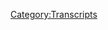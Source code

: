 {{DEFAULTSORT:
    #_TRANSCRIPT_0342:September 6-11, 2019
}}{{Transcript
    | title         = [[342: September 6-11, 2019]]
    | caption       = [https://knowledgefight.libsyn.com/knowledge-fight-september-6-11-2019 Listen to this episode on Libsyn]
    | episodeNumber = [[342: September 6-11, 2019|342]]
    | length        = 02:51:43
}}

{{MessageBox
    | header     = Warning: Bot Generated Content
    | text       = This transcript was automatically generated by transcription software and likely contains many mistakes and misattributions. Please check the audio for definitive quotes, attribution, and context.
    | image      = N3yvass4myg91.webp
    | imagewidth = 50px
    | id         = warning
}}

{{TranscriptBlock
    | name      = Unknown Speaker
    | timestamp = 00:00:00.000
    | text      = I'm sick of them posing as if they're the good guys, saying we are the bad guys, knowledge
}}

{{TranscriptBlock
    | name      = Unknown Speaker
    | timestamp = 00:00:23.960
    | text      = fight, knowledge fight, I'm sick of them posing as if they're the good guys, saying we are
}}

{{TranscriptBlock
    | name      = Unknown Speaker
    | timestamp = 00:00:30.960
    | text      = the bad guys, knowledge fight, Dan and George, knowledge fight, Rettler, Rettler, Rettler,
}}

{{TranscriptBlock
    | name      = Unknown Speaker
    | timestamp = 00:00:35.960
    | text      = need, need money, Rettler, Rettler, Rettler, Rettler, Andy in Kansas, Andy in, Andy in,
}}

{{TranscriptBlock
    | name      = Unknown Speaker
    | timestamp = 00:00:41.960
    | text      = stop it, Andy in, Andy in Kansas, Andy in, Andy in, it's time to pray, Andy in Kansas,
}}

{{TranscriptBlock
    | name      = Unknown Speaker
    | timestamp = 00:00:47.960
    | text      = you're on the air, thanks for holding us.
}}

{{TranscriptBlock
    | name      = Unknown Speaker
    | timestamp = 00:00:49.960
    | text      = Hey everybody, welcome back to Knowledge Fight, I'm Dan, I'm Jordan, we're a couple of dudes
}}

{{TranscriptBlock
    | name      = Unknown Speaker
    | timestamp = 00:01:01.960
    | text      = who like to sit around and drink novelty beverages and talk a little bit about Alex Jones, indeed
}}

{{TranscriptBlock
    | name      = Unknown Speaker
    | timestamp = 00:01:05.959
    | text      = we are Dan, Jordan, Dan, Jordan, what was the longest paper you ever wrote in college,
}}

{{TranscriptBlock
    | name      = Unknown Speaker
    | timestamp = 00:01:11.959
    | text      = or perhaps the longest paper you ever wrote period, or what was the shortest paper you
}}

{{TranscriptBlock
    | name      = Unknown Speaker
    | timestamp = 00:01:16.959
    | text      = ever wrote, I have no idea, oh okay, well never mind, I don't know, what do you mean
}}

{{TranscriptBlock
    | name      = Unknown Speaker
    | timestamp = 00:01:20.959
    | text      = you don't know, I remember, you remember specific papers in college, yeah of course I do, Jesus,
}}

{{TranscriptBlock
    | name      = Unknown Speaker
    | timestamp = 00:01:26.959
    | text      = man, what, you don't, no, really, no, I thought you liked it, I did, but I don't have like
}}

{{TranscriptBlock
    | name      = Unknown Speaker
    | timestamp = 00:01:33.959
    | text      = a lot of memories of like term papers or anything I wrote, oh yeah, I have a memory of some
}}

{{TranscriptBlock
    | name      = Unknown Speaker
    | timestamp = 00:01:39.959
    | text      = like subjects that were covered and the information but not the actual experience of writing the
}}

{{TranscriptBlock
    | name      = Unknown Speaker
    | timestamp = 00:01:43.959
    | text      = paper or how long it was, really, no, no shit, no, I remember, I wrote a 25,000 word paper,
}}

{{TranscriptBlock
    | name      = Unknown Speaker
    | timestamp = 00:01:50.959
    | text      = of course I'm going to remember that shit, it's very easy for me to forget, I smoked
}}

{{TranscriptBlock
    | name      = Unknown Speaker
    | timestamp = 00:01:54.959
    | text      = a lot of weed, fair enough, you know what, I didn't smoke a lot of weed in college, I
}}

{{TranscriptBlock
    | name      = Unknown Speaker
    | timestamp = 00:01:59.959
    | text      = was a nerd, I have no idea, I wrote a lot of papers on a lot of subjects and I always
}}

{{TranscriptBlock
    | name      = Unknown Speaker
    | timestamp = 00:02:03.959
    | text      = did very well with them, I'm a very good paper writer, gotcha, especially back in college,
}}

{{TranscriptBlock
    | name      = Unknown Speaker
    | timestamp = 00:02:09.960
    | text      = and no, but I don't remember any of them because they just rolled off me like water off a duck's
}}

{{TranscriptBlock
    | name      = Unknown Speaker
    | timestamp = 00:02:13.960
    | text      = back, oh you were so good, success, success, non-stop, winners, nothing but winners, gotcha,
}}

{{TranscriptBlock
    | name      = Unknown Speaker
    | timestamp = 00:02:20.960
    | text      = 100%, alright, I understand now, so Jordan this is a podcast where I don't know anything
}}

{{TranscriptBlock
    | name      = Unknown Speaker
    | timestamp = 00:02:24.960
    | text      = about my old term papers but I do know a lot about Alex Jones, and I don't know anything
}}

{{TranscriptBlock
    | name      = Unknown Speaker
    | timestamp = 00:02:28.960
    | text      = about either, that's correct, so today we got an interesting episode to go over, we're
}}

{{TranscriptBlock
    | name      = Unknown Speaker
    | timestamp = 00:02:32.960
    | text      = going to be covering the time frame of September 6th to September 11th, 2019, oh boy, very
}}

{{TranscriptBlock
    | name      = Unknown Speaker
    | timestamp = 00:02:38.960
    | text      = interesting time period, a lot of ins and outs, a lot of real wild shit going on, and
}}

{{TranscriptBlock
    | name      = Unknown Speaker
    | timestamp = 00:02:43.960
    | text      = we'll get to all of that here in a moment, but before we do, we've got to take a moment
}}

{{TranscriptBlock
    | name      = Unknown Speaker
    | timestamp = 00:02:47.960
    | text      = to say thank you to the people who have signed up and are supporting the show, so first of
}}

{{TranscriptBlock
    | name      = Unknown Speaker
    | timestamp = 00:02:50.960
    | text      = all, Simon, thank you so much, you are now a policy wonk, I'm a policy wonk, thank you
}}

{{TranscriptBlock
    | name      = Unknown Speaker
    | timestamp = 00:02:55.960
    | text      = Simon, thank you Simon, next Katie, thank you so much, you are now a policy wonk, I'm a
}}

{{TranscriptBlock
    | name      = Unknown Speaker
    | timestamp = 00:02:59.960
    | text      = policy wonk, thank you Katie, thanks Katie, next Ralph, thank you so much, you are now
}}

{{TranscriptBlock
    | name      = Unknown Speaker
    | timestamp = 00:03:03.960
    | text      = a policy wonk, I'm a policy wonk, thanks Ralph, yeah I'm sorry I pronounced your name in a
}}

{{TranscriptBlock
    | name      = Unknown Speaker
    | timestamp = 00:03:08.960
    | text      = way that sounded almost like an onomatopoeia, I did not mean that, I apologize, it is kind
}}

{{TranscriptBlock
    | name      = Unknown Speaker
    | timestamp = 00:03:11.960
    | text      = of weird how you almost have to pronounce Ralph like Ralph, I didn't mean to, I have
}}

{{TranscriptBlock
    | name      = Unknown Speaker
    | timestamp = 00:03:16.960
    | text      = nothing but respect for the noble Ralphs of the world like Wreck-It, yes, next Gunk, thank
}}

{{TranscriptBlock
    | name      = Unknown Speaker
    | timestamp = 00:03:22.960
    | text      = you so much, you are now a policy wonk, I'm a policy wonk, thank you Gunk, thanks Gunk,
}}

{{TranscriptBlock
    | name      = Unknown Speaker
    | timestamp = 00:03:26.960
    | text      = next Daniel, thank you so much, you are now a policy wonk, I'm a policy wonk, thank you
}}

{{TranscriptBlock
    | name      = Unknown Speaker
    | timestamp = 00:03:30.960
    | text      = Daniel, you're my brother, alright, alright Daniel, Daniel, next Jamie, thank you so much,
}}

{{TranscriptBlock
    | name      = Unknown Speaker
    | timestamp = 00:03:36.960
    | text      = you are now a policy wonk, I'm a policy wonk, thanks Jamie, and then finally I'd like to
}}

{{TranscriptBlock
    | name      = Unknown Speaker
    | timestamp = 00:03:40.960
    | text      = say thank you to a couple people who donated on elevated level, we appreciate that very
}}

{{TranscriptBlock
    | name      = Unknown Speaker
    | timestamp = 00:03:43.960
    | text      = much, so David, thank you so much, and Tua, thank you so much, you are both wonderful
}}

{{TranscriptBlock
    | name      = Unknown Speaker
    | timestamp = 00:03:49.960
    | text      = technocrats, I'm a policy wonk, crikey mate, that's fantastic, have yourself a brew, how's
}}

{{TranscriptBlock
    | name      = Unknown Speaker
    | timestamp = 00:03:55.960
    | text      = your 401k doing bro, alright we gotta go full tilt boogie on this Watson alright, let's
}}

{{TranscriptBlock
    | name      = Unknown Speaker
    | timestamp = 00:03:59.960
    | text      = just get down to business, we ain't making that money off that heroin, why you pimps
}}

{{TranscriptBlock
    | name      = Unknown Speaker
    | timestamp = 00:04:03.960
    | text      = so good, my neck is freakishly large, I declare info war on you, thank you so much David and
}}

{{TranscriptBlock
    | name      = Unknown Speaker
    | timestamp = 00:04:10.960
    | text      = Tua, thank you very much David and Tua, so we wanted to take a little quick moment before
}}

{{TranscriptBlock
    | name      = Unknown Speaker
    | timestamp = 00:04:15.960
    | text      = we get any further into the show to give a little bit of a explanation of some stuff,
}}

{{TranscriptBlock
    | name      = Unknown Speaker
    | timestamp = 00:04:22.959
    | text      = but before we do, here's an out of context drop from Alex Jones, I'm not metrosexual,
}}

{{TranscriptBlock
    | name      = Unknown Speaker
    | timestamp = 00:04:27.959
    | text      = I don't want to take care of my skin dammit, Tua let's become metrosexual, I'm joking,
}}

{{TranscriptBlock
    | name      = Unknown Speaker
    | timestamp = 00:04:31.959
    | text      = he's joking, hey hey that'd be terrible, that'd be terrible, yeah we just want to thank
}}

{{TranscriptBlock
    | name      = Unknown Speaker
    | timestamp = 00:04:37.959
    | text      = everybody who listens and everybody who supports the show, absolutely, it's insane the expectation
}}

{{TranscriptBlock
    | name      = Unknown Speaker
    | timestamp = 00:04:46.959
    | text      = that we had going into this versus the reality of it, it's just, it's overwhelming in many
}}

{{TranscriptBlock
    | name      = Unknown Speaker
    | timestamp = 00:04:51.959
    | text      = ways, it creates insecurity, for sure, for sure, and because we do essentially no promotion
}}

{{TranscriptBlock
    | name      = Unknown Speaker
    | timestamp = 00:04:58.959
    | text      = whatsoever, the only reason that we've grown to the point we have is because people who
}}

{{TranscriptBlock
    | name      = Unknown Speaker
    | timestamp = 00:05:03.959
    | text      = listen have shared it and have been very very supportive, we've grown now to the point where
}}

{{TranscriptBlock
    | name      = Unknown Speaker
    | timestamp = 00:05:08.959
    | text      = we could pursue doing ads on the show, yeah very, probably not too difficult, yeah, and
}}

{{TranscriptBlock
    | name      = Unknown Speaker
    | timestamp = 00:05:16.959
    | text      = it's been that way for a little bit now, but I think that we both in private conversations
}}

{{TranscriptBlock
    | name      = Unknown Speaker
    | timestamp = 00:05:20.959
    | text      = feel fairly similarly with ebbs and flows, perhaps based on a daily mood, but I think
}}

{{TranscriptBlock
    | name      = Unknown Speaker
    | timestamp = 00:05:28.959
    | text      = we have a feeling that doing ads, especially on a show like ours, kind of feels weird,
}}

{{TranscriptBlock
    | name      = Unknown Speaker
    | timestamp = 00:05:34.959
    | text      = and it might lead to a diminished experience for listeners, people not enjoying it so much,
}}

{{TranscriptBlock
    | name      = Unknown Speaker
    | timestamp = 00:05:41.959
    | text      = or if we go with somebody who gets to choose our ads for us, we might end up with a fucking
}}

{{TranscriptBlock
    | name      = Unknown Speaker
    | timestamp = 00:05:47.959
    | text      = Infowars ad on the show. Right, right, right, and I don't want to make fun of an Alex Jones
}}

{{TranscriptBlock
    | name      = Unknown Speaker
    | timestamp = 00:05:52.959
    | text      = ad pivot, and then immediately be like, alright, and now our sponsors are like, fuck that.
}}

{{TranscriptBlock
    | name      = Unknown Speaker
    | timestamp = 00:05:56.959
    | text      = Harry's razors. No offense to Harry's razors, we just advertise on a lot of podcasts.
}}

{{TranscriptBlock
    | name      = Unknown Speaker
    | timestamp = 00:06:00.959
    | text      = I use Harry's razors, if they want to advertise. In many ways our audience, I don't know what
}}

{{TranscriptBlock
    | name      = Unknown Speaker
    | timestamp = 00:06:08.959
    | text      = they would be served by an advertisement for, like I'm not entirely sure if anything, us
}}

{{TranscriptBlock
    | name      = Unknown Speaker
    | timestamp = 00:06:14.959
    | text      = advertising would be a positive for the audience, and then also the show itself would feel weird.
}}

{{TranscriptBlock
    | name      = Unknown Speaker
    | timestamp = 00:06:21.959
    | text      = Absolutely. So we're at a point where we're making a strong commitment to not taking advertising
}}

{{TranscriptBlock
    | name      = Unknown Speaker
    | timestamp = 00:06:26.959
    | text      = and being entirely audience supported, as we have been, and we appreciate everybody
}}

{{TranscriptBlock
    | name      = Unknown Speaker
    | timestamp = 00:06:32.959
    | text      = who has signed up, and in order for us to really turn this into exactly what it can
}}

{{TranscriptBlock
    | name      = Unknown Speaker
    | timestamp = 00:06:38.959
    | text      = be and should be, it would mean a lot. If you're considering signing up as a donor,
}}

{{TranscriptBlock
    | name      = Unknown Speaker
    | timestamp = 00:06:45.959
    | text      = as a patron, it would really help. Absolutely. It would be very, very helpful.
}}

{{TranscriptBlock
    | name      = Unknown Speaker
    | timestamp = 00:06:54.959
    | text      = We are incredibly resistant to this sort of thing.
}}

{{TranscriptBlock
    | name      = Unknown Speaker
    | timestamp = 00:06:58.959
    | text      = Yeah, we don't, yeah. But the average, if you look at our Patreon page, it's a couple
}}

{{TranscriptBlock
    | name      = Unknown Speaker
    | timestamp = 00:07:05.959
    | text      = bucks to become a policy wonk. Please do it. So, that out of the way.
}}

{{TranscriptBlock
    | name      = Unknown Speaker
    | timestamp = 00:07:10.959
    | text      = Yeah. So we're going to now get into September 6th through the 11th, and here's an out of
}}

{{TranscriptBlock
    | name      = Unknown Speaker
    | timestamp = 00:07:15.959
    | text      = context drop from Alex. Again, I have so much news, I can't even cover it right now.
}}

{{TranscriptBlock
    | name      = Unknown Speaker
    | timestamp = 00:07:20.959
    | text      = Why'd I step in the cover when I came back? There's just too much here.
}}

{{TranscriptBlock
    | name      = Unknown Speaker
    | timestamp = 00:07:26.959
    | text      = I think that's putting on an act, but it still is weird.
}}

{{TranscriptBlock
    | name      = Unknown Speaker
    | timestamp = 00:07:30.959
    | text      = Yeah, yeah, yeah. And then he spent the next hour, I assume, talking with Barnes about
}}

{{TranscriptBlock
    | name      = Unknown Speaker
    | timestamp = 00:07:35.959
    | text      = his continuing legal travels. I will say...
}}

{{TranscriptBlock
    | name      = Unknown Speaker
    | timestamp = 00:07:37.959
    | text      = Because there's too much news that he's got to get to.
}}

{{TranscriptBlock
    | name      = Unknown Speaker
    | timestamp = 00:07:39.959
    | text      = That Barnes does make at least two appearances on this stretch of time.
}}

{{TranscriptBlock
    | name      = Unknown Speaker
    | timestamp = 00:07:42.959
    | text      = Jesus Christ! I'm sick of Barnes!
}}

{{TranscriptBlock
    | name      = Unknown Speaker
    | timestamp = 00:07:45.959
    | text      = So much Barnes. So much Barnes.
}}

{{TranscriptBlock
    | name      = Unknown Speaker
    | timestamp = 00:07:47.959
    | text      = So we start on the 6th, and Alex is in a bit of a weird mood, and in this clip he defines
}}

{{TranscriptBlock
    | name      = Unknown Speaker
    | timestamp = 00:07:52.959
    | text      = leadership. But I think I only kept this clip in because he pronounces some words funny,
}}

{{TranscriptBlock
    | name      = Unknown Speaker
    | timestamp = 00:07:58.959
    | text      = and I kind of enjoyed it.
}}

{{TranscriptBlock
    | name      = Unknown Speaker
    | timestamp = 00:08:28.959
    | text      = That's leadership. Sabotaging culture, learning how to manipulate people, engaging in deception
}}

{{TranscriptBlock
    | name      = Unknown Speaker
    | timestamp = 00:08:35.960
    | text      = is cancer. It's knowledge of evil. It's a virus. It manipulates systems that already
}}

{{TranscriptBlock
    | name      = Unknown Speaker
    | timestamp = 00:08:41.960
    | text      = existed and causes entropy and collapse. It does not pro-generate. It does not found.
}}

{{TranscriptBlock
    | name      = Unknown Speaker
    | timestamp = 00:08:49.960
    | text      = It does not found. It is not a source.
}}

{{TranscriptBlock
    | name      = Unknown Speaker
    | timestamp = 00:08:55.960
    | text      = Source.
}}

{{TranscriptBlock
    | name      = Unknown Speaker
    | timestamp = 00:08:56.960
    | text      = It is not a creator.
}}

{{TranscriptBlock
    | name      = Unknown Speaker
    | timestamp = 00:08:58.960
    | text      = Oh!
}}

{{TranscriptBlock
    | name      = Unknown Speaker
    | timestamp = 00:08:59.960
    | text      = It is not a buildor, a constructor.
}}

{{TranscriptBlock
    | name      = Unknown Speaker
    | timestamp = 00:09:03.960
    | text      = It's a buildor bird.
}}

{{TranscriptBlock
    | name      = Unknown Speaker
    | timestamp = 00:09:04.960
    | text      = An expander. They are collapses.
}}

{{TranscriptBlock
    | name      = Unknown Speaker
    | timestamp = 00:09:08.960
    | text      = So I think this has some of the similar ideas to his tree of good and evil misunderstanding
}}

{{TranscriptBlock
    | name      = Unknown Speaker
    | timestamp = 00:09:15.960
    | text      = of the Garden of Eden story, but I just think he's pronouncing creator weird.
}}

{{TranscriptBlock
    | name      = Unknown Speaker
    | timestamp = 00:09:20.960
    | text      = Buildor is not how that's pronounced.
}}

{{TranscriptBlock
    | name      = Unknown Speaker
    | timestamp = 00:09:22.960
    | text      = No.
}}

{{TranscriptBlock
    | name      = Unknown Speaker
    | timestamp = 00:09:23.960
    | text      = Nor is it how it's spelled.
}}

{{TranscriptBlock
    | name      = Unknown Speaker
    | timestamp = 00:09:24.960
    | text      = No.
}}

{{TranscriptBlock
    | name      = Unknown Speaker
    | timestamp = 00:09:25.960
    | text      = I like that, and this is always true, nobody is better at explaining why Alex is the worst
}}

{{TranscriptBlock
    | name      = Unknown Speaker
    | timestamp = 00:09:31.960
    | text      = than Alex when he's talking about what he thinks other people are doing.
}}

{{TranscriptBlock
    | name      = Unknown Speaker
    | timestamp = 00:09:35.960
    | text      = Uh-huh.
}}

{{TranscriptBlock
    | name      = Unknown Speaker
    | timestamp = 00:09:36.960
    | text      = He literally just laid out all of the reasons, I couldn't have put it better myself, why
}}

{{TranscriptBlock
    | name      = Unknown Speaker
    | timestamp = 00:09:41.960
    | text      = he is a cancer. He really nailed it.
}}

{{TranscriptBlock
    | name      = Unknown Speaker
    | timestamp = 00:09:44.960
    | text      = Yeah, he has a couple of really accidentally introspective clips throughout this show,
}}

{{TranscriptBlock
    | name      = Unknown Speaker
    | timestamp = 00:09:49.960
    | text      = and I think part of it is there's a real fucked up headspace that we're going to get into
}}

{{TranscriptBlock
    | name      = Unknown Speaker
    | timestamp = 00:09:53.960
    | text      = when we get to the 11th, September 11th.
}}

{{TranscriptBlock
    | name      = Unknown Speaker
    | timestamp = 00:09:56.960
    | text      = 9-11, 18th anniversary, barely talks about 9-11.
}}

{{TranscriptBlock
    | name      = Unknown Speaker
    | timestamp = 00:09:59.960
    | text      = Of course not.
}}

{{TranscriptBlock
    | name      = Unknown Speaker
    | timestamp = 00:10:00.960
    | text      = But does make a startling revelation that I think people will be very excited to hear.
}}

{{TranscriptBlock
    | name      = Unknown Speaker
    | timestamp = 00:10:05.960
    | text      = The Iraq War was a false flag!
}}

{{TranscriptBlock
    | name      = Unknown Speaker
    | timestamp = 00:10:07.960
    | text      = No, he probably already believes that.
}}

{{TranscriptBlock
    | name      = Unknown Speaker
    | timestamp = 00:10:09.960
    | text      = That seems very milquetoast for him.
}}

{{TranscriptBlock
    | name      = Unknown Speaker
    | timestamp = 00:10:10.960
    | text      = Yeah, and in many ways it kind of is.
}}

{{TranscriptBlock
    | name      = Unknown Speaker
    | timestamp = 00:10:12.960
    | text      = So on the 6th, I think he's in a weird headspace though, probably because of things that he
}}

{{TranscriptBlock
    | name      = Unknown Speaker
    | timestamp = 00:10:17.960
    | text      = ends up talking about in later episodes, because he knows.
}}

{{TranscriptBlock
    | name      = Unknown Speaker
    | timestamp = 00:10:20.960
    | text      = He knows what's going on.
}}

{{TranscriptBlock
    | name      = Unknown Speaker
    | timestamp = 00:10:22.960
    | text      = And so he comes back from break with some Beatles, and then he gets real fucking heady
}}

{{TranscriptBlock
    | name      = Unknown Speaker
    | timestamp = 00:10:28.960
    | text      = about this, man.
}}

{{TranscriptBlock
    | name      = Unknown Speaker
    | timestamp = 00:10:29.960
    | text      = Okay.
}}

{{TranscriptBlock
    | name      = Unknown Speaker
    | timestamp = 00:10:41.960
    | text      = Think about that. Lucy in the sky with diamonds.
}}

{{TranscriptBlock
    | name      = Unknown Speaker
    | timestamp = 00:10:45.960
    | text      = I wonder what he's talking about.
}}

{{TranscriptBlock
    | name      = Unknown Speaker
    | timestamp = 00:10:48.960
    | text      = Have you ever looked into a clear blue sky laying out on a green hill in the fall and
}}

{{TranscriptBlock
    | name      = Unknown Speaker
    | timestamp = 00:10:57.960
    | text      = just laid there for hours on a blanket and then watched the sun slowly set?
}}

{{TranscriptBlock
    | name      = Unknown Speaker
    | timestamp = 00:11:01.960
    | text      = You can see the diamond lattice of the universe, God's handiwork in the firmament.
}}

{{TranscriptBlock
    | name      = Unknown Speaker
    | timestamp = 00:11:09.960
    | text      = And you don't even need to be on LSD to see it.
}}

{{TranscriptBlock
    | name      = Unknown Speaker
    | timestamp = 00:11:12.960
    | text      = That's the amazing part.
}}

{{TranscriptBlock
    | name      = Unknown Speaker
    | timestamp = 00:11:13.960
    | text      = The good news is Chill Force works.
}}

{{TranscriptBlock
    | name      = Unknown Speaker
    | timestamp = 00:11:18.960
    | text      = Alex's new product is clearly a banger.
}}

{{TranscriptBlock
    | name      = Unknown Speaker
    | timestamp = 00:11:23.960
    | text      = Yeah.
}}

{{TranscriptBlock
    | name      = Unknown Speaker
    | timestamp = 00:11:25.960
    | text      = You don't need to take LSD, but I put a lot of it in this Chill Force, just in case you
}}

{{TranscriptBlock
    | name      = Unknown Speaker
    | timestamp = 00:11:29.960
    | text      = were wondering.
}}

{{TranscriptBlock
    | name      = Unknown Speaker
    | timestamp = 00:11:30.960
    | text      = You ever lay out on a blanket and see stars, man?
}}

{{TranscriptBlock
    | name      = Unknown Speaker
    | timestamp = 00:11:35.960
    | text      = I gotta check out this Chill Force.
}}

{{TranscriptBlock
    | name      = Unknown Speaker
    | timestamp = 00:11:37.960
    | text      = That seems nice.
}}

{{TranscriptBlock
    | name      = Unknown Speaker
    | timestamp = 00:11:38.960
    | text      = I gotta check out these stars, this diamond lattice in the sky.
}}

{{TranscriptBlock
    | name      = Unknown Speaker
    | timestamp = 00:11:44.960
    | text      = All right.
}}

{{TranscriptBlock
    | name      = Unknown Speaker
    | timestamp = 00:11:45.960
    | text      = So Alex gets from there, from that really trippy college dorm.
}}

{{TranscriptBlock
    | name      = Unknown Speaker
    | timestamp = 00:11:50.960
    | text      = Yeah, yeah, yeah.
}}

{{TranscriptBlock
    | name      = Unknown Speaker
    | timestamp = 00:11:51.960
    | text      = This is philosophy of the highest caliber.
}}

{{TranscriptBlock
    | name      = Unknown Speaker
    | timestamp = 00:11:54.960
    | text      = And then he just launches into trying to scare people, naturally.
}}

{{TranscriptBlock
    | name      = Unknown Speaker
    | timestamp = 00:11:57.960
    | text      = Yeah.
}}

{{TranscriptBlock
    | name      = Unknown Speaker
    | timestamp = 00:11:58.960
    | text      = And what you do now today will echo through eternity.
}}

{{TranscriptBlock
    | name      = Unknown Speaker
    | timestamp = 00:12:01.960
    | text      = So I'm asking all listeners to remember that the power of this broadcast is you.
}}

{{TranscriptBlock
    | name      = Unknown Speaker
    | timestamp = 00:12:07.960
    | text      = It's not like you're just a leg of it or you're an arm of it or you're part of the brain.
}}

{{TranscriptBlock
    | name      = Unknown Speaker
    | timestamp = 00:12:12.960
    | text      = You're the whole shooting match.
}}

{{TranscriptBlock
    | name      = Unknown Speaker
    | timestamp = 00:12:15.960
    | text      = It's you they hate.
}}

{{TranscriptBlock
    | name      = Unknown Speaker
    | timestamp = 00:12:16.960
    | text      = It's you they want to silence.
}}

{{TranscriptBlock
    | name      = Unknown Speaker
    | timestamp = 00:12:17.960
    | text      = It's you they want to disarm.
}}

{{TranscriptBlock
    | name      = Unknown Speaker
    | timestamp = 00:12:18.960
    | text      = It's your children they want to poison and dumb down and mislead into hell with them
}}

{{TranscriptBlock
    | name      = Unknown Speaker
    | timestamp = 00:12:23.960
    | text      = for eternity.
}}

{{TranscriptBlock
    | name      = Unknown Speaker
    | timestamp = 00:12:25.960
    | text      = And so I'll say it again, your word of mouth, spreading the word, however you're listening,
}}

{{TranscriptBlock
    | name      = Unknown Speaker
    | timestamp = 00:12:29.960
    | text      = however you're watching, continually is unstoppable.
}}

{{TranscriptBlock
    | name      = Unknown Speaker
    | timestamp = 00:12:32.960
    | text      = Your financial support is central.
}}

{{TranscriptBlock
    | name      = Unknown Speaker
    | timestamp = 00:12:35.960
    | text      = Pivot.
}}

{{TranscriptBlock
    | name      = Unknown Speaker
    | timestamp = 00:12:37.960
    | text      = Nice, nice, smooth.
}}

{{TranscriptBlock
    | name      = Unknown Speaker
    | timestamp = 00:12:39.960
    | text      = They want to kill your children.
}}

{{TranscriptBlock
    | name      = Unknown Speaker
    | timestamp = 00:12:40.960
    | text      = You're all going to die.
}}

{{TranscriptBlock
    | name      = Unknown Speaker
    | timestamp = 00:12:41.960
    | text      = It's so wild to me that both of us were sitting here like, and?
}}

{{TranscriptBlock
    | name      = Unknown Speaker
    | timestamp = 00:12:45.960
    | text      = Yeah.
}}

{{TranscriptBlock
    | name      = Unknown Speaker
    | timestamp = 00:12:47.960
    | text      = There's a real feeling that I had going through this episode and preparing it.
}}

{{TranscriptBlock
    | name      = Unknown Speaker
    | timestamp = 00:12:51.960
    | text      = He's saying a lot of extremist shit that we'll get to, like stuff that is so fucking crazy.
}}

{{TranscriptBlock
    | name      = Unknown Speaker
    | timestamp = 00:12:56.960
    | text      = And I'm sitting here, I'm like, Alex is talking.
}}

{{TranscriptBlock
    | name      = Unknown Speaker
    | timestamp = 00:13:00.960
    | text      = We have become so inundated with like his behaviors, whether it be from a bigotry standpoint
}}

{{TranscriptBlock
    | name      = Unknown Speaker
    | timestamp = 00:13:06.960
    | text      = or from a disgusting performance based, like I'm going to say that all of our enemies want
}}

{{TranscriptBlock
    | name      = Unknown Speaker
    | timestamp = 00:13:12.960
    | text      = to kill your children and I'm the only one who can stop them.
}}

{{TranscriptBlock
    | name      = Unknown Speaker
    | timestamp = 00:13:14.960
    | text      = And now you need to give me money.
}}

{{TranscriptBlock
    | name      = Unknown Speaker
    | timestamp = 00:13:15.960
    | text      = Or when he goes on to one of those weird improv quote unquote descriptions of what it is you're
}}

{{TranscriptBlock
    | name      = Unknown Speaker
    | timestamp = 00:13:21.960
    | text      = going to do to your children in the basement.
}}

{{TranscriptBlock
    | name      = Unknown Speaker
    | timestamp = 00:13:23.960
    | text      = I'm so numb to it.
}}

{{TranscriptBlock
    | name      = Unknown Speaker
    | timestamp = 00:13:24.960
    | text      = It's very, it's very wild.
}}

{{TranscriptBlock
    | name      = Unknown Speaker
    | timestamp = 00:13:25.960
    | text      = Like the experience of sitting here listening to that clip was just both of us kind of like
}}

{{TranscriptBlock
    | name      = Unknown Speaker
    | timestamp = 00:13:29.960
    | text      = blasÃ©.
}}

{{TranscriptBlock
    | name      = Unknown Speaker
    | timestamp = 00:13:30.960
    | text      = Whereas it should be, it should be like, look at this fucking asshole.
}}

{{TranscriptBlock
    | name      = Unknown Speaker
    | timestamp = 00:13:35.960
    | text      = Right, right, right.
}}

{{TranscriptBlock
    | name      = Unknown Speaker
    | timestamp = 00:13:36.960
    | text      = Well, when we started, I was, it was nonstop freaking out, but now it's almost like he's,
}}

{{TranscriptBlock
    | name      = Unknown Speaker
    | timestamp = 00:13:40.960
    | text      = he's, even though he's ramped up his rhetoric, it's like, how much further can you go?
}}

{{TranscriptBlock
    | name      = Unknown Speaker
    | timestamp = 00:13:44.960
    | text      = Really?
}}

{{TranscriptBlock
    | name      = Unknown Speaker
    | timestamp = 00:13:45.960
    | text      = You know?
}}

{{TranscriptBlock
    | name      = Unknown Speaker
    | timestamp = 00:13:46.960
    | text      = And you're just like, all right, fine.
}}

{{TranscriptBlock
    | name      = Unknown Speaker
    | timestamp = 00:13:47.960
    | text      = You're disgusting and gross, but let's move on, man.
}}

{{TranscriptBlock
    | name      = Unknown Speaker
    | timestamp = 00:13:50.960
    | text      = Yeah.
}}

{{TranscriptBlock
    | name      = Unknown Speaker
    | timestamp = 00:13:51.960
    | text      = So Alex extends his ad pitch and he's getting into like a lot more lately.
}}

{{TranscriptBlock
    | name      = Unknown Speaker
    | timestamp = 00:13:56.960
    | text      = I'm not positive that this was part of how he framed things earlier in his career.
}}

{{TranscriptBlock
    | name      = Unknown Speaker
    | timestamp = 00:14:01.960
    | text      = If he did, it was less frequently, but he's been, he's been putting it in a lot of religious
}}

{{TranscriptBlock
    | name      = Unknown Speaker
    | timestamp = 00:14:07.960
    | text      = terms lately.
}}

{{TranscriptBlock
    | name      = Unknown Speaker
    | timestamp = 00:14:08.960
    | text      = Like people giving him money.
}}

{{TranscriptBlock
    | name      = Unknown Speaker
    | timestamp = 00:14:10.960
    | text      = Okay, I'm done plugging.
}}

{{TranscriptBlock
    | name      = Unknown Speaker
    | timestamp = 00:14:11.960
    | text      = Thank you for the support.
}}

{{TranscriptBlock
    | name      = Unknown Speaker
    | timestamp = 00:14:12.960
    | text      = Please support our local AM and FM stations and TV stations as well with your word of
}}

{{TranscriptBlock
    | name      = Unknown Speaker
    | timestamp = 00:14:15.960
    | text      = mouth and become a sponsor or support the local sponsors or tithe to the truth.
}}

{{TranscriptBlock
    | name      = Unknown Speaker
    | timestamp = 00:14:20.960
    | text      = I say, is your church exposing post-birth abortion?
}}

{{TranscriptBlock
    | name      = Unknown Speaker
    | timestamp = 00:14:23.960
    | text      = Is your church exposing the mark of the beast world government being announced?
}}

{{TranscriptBlock
    | name      = Unknown Speaker
    | timestamp = 00:14:26.960
    | text      = Is it exposing the giant pedophile rings?
}}

{{TranscriptBlock
    | name      = Unknown Speaker
    | timestamp = 00:14:28.960
    | text      = Is it exposing the satanic agenda?
}}

{{TranscriptBlock
    | name      = Unknown Speaker
    | timestamp = 00:14:30.960
    | text      = No, they're, they're intimidated by Buddha judge to just worship, you know, a pedophile
}}

{{TranscriptBlock
    | name      = Unknown Speaker
    | timestamp = 00:14:37.960
    | text      = story time.
}}

{{TranscriptBlock
    | name      = Unknown Speaker
    | timestamp = 00:14:38.960
    | text      = So.
}}

{{TranscriptBlock
    | name      = Unknown Speaker
    | timestamp = 00:14:39.960
    | text      = Buddha judge?
}}

{{TranscriptBlock
    | name      = Unknown Speaker
    | timestamp = 00:14:40.960
    | text      = Whatever.
}}

{{TranscriptBlock
    | name      = Unknown Speaker
    | timestamp = 00:14:41.960
    | text      = He's mad at, he's mad at Pete, mayor Pete.
}}

{{TranscriptBlock
    | name      = Unknown Speaker
    | timestamp = 00:14:44.960
    | text      = Oh, oh, I thought he was talking about a Buddha who was a judgmental Buddha.
}}

{{TranscriptBlock
    | name      = Unknown Speaker
    | timestamp = 00:14:49.960
    | text      = Yeah.
}}

{{TranscriptBlock
    | name      = Unknown Speaker
    | timestamp = 00:14:50.960
    | text      = That's what I thought.
}}

{{TranscriptBlock
    | name      = Unknown Speaker
    | timestamp = 00:14:51.960
    | text      = That's what I heard for sure.
}}

{{TranscriptBlock
    | name      = Unknown Speaker
    | timestamp = 00:14:52.960
    | text      = Nope.
}}

{{TranscriptBlock
    | name      = Unknown Speaker
    | timestamp = 00:14:53.960
    | text      = Talking about Pete.
}}

{{TranscriptBlock
    | name      = Unknown Speaker
    | timestamp = 00:14:54.960
    | text      = He's mad at him because he, uh, like I guess he thinks he's like a mega church glitter
}}

{{TranscriptBlock
    | name      = Unknown Speaker
    | timestamp = 00:14:59.960
    | text      = bug type of guy.
}}

{{TranscriptBlock
    | name      = Unknown Speaker
    | timestamp = 00:15:00.960
    | text      = Yeah.
}}

{{TranscriptBlock
    | name      = Unknown Speaker
    | timestamp = 00:15:01.960
    | text      = Why not?
}}

{{TranscriptBlock
    | name      = Unknown Speaker
    | timestamp = 00:15:02.960
    | text      = I don't care.
}}

{{TranscriptBlock
    | name      = Unknown Speaker
    | timestamp = 00:15:03.960
    | text      = I just think it's pretty interesting, you know, the way that you got this framing of
}}

{{TranscriptBlock
    | name      = Unknown Speaker
    | timestamp = 00:15:06.120
    | text      = stuff being much more consistently put into the terms of like, we're better than your
}}

{{TranscriptBlock
    | name      = Unknown Speaker
    | timestamp = 00:15:10.960
    | text      = church.
}}

{{TranscriptBlock
    | name      = Unknown Speaker
    | timestamp = 00:15:11.960
    | text      = Yeah.
}}

{{TranscriptBlock
    | name      = Unknown Speaker
    | timestamp = 00:15:12.960
    | text      = Yeah.
}}

{{TranscriptBlock
    | name      = Unknown Speaker
    | timestamp = 00:15:13.960
    | text      = To us.
}}

{{TranscriptBlock
    | name      = Unknown Speaker
    | timestamp = 00:15:14.960
    | text      = Yeah.
}}

{{TranscriptBlock
    | name      = Unknown Speaker
    | timestamp = 00:15:15.960
    | text      = We are almost, it's almost like a religious duty to give Alex 10% of your wages.
}}

{{TranscriptBlock
    | name      = Unknown Speaker
    | timestamp = 00:15:18.960
    | text      = That's it's in the Bible.
}}

{{TranscriptBlock
    | name      = Unknown Speaker
    | timestamp = 00:15:19.960
    | text      = Uh, it's upsetting.
}}

{{TranscriptBlock
    | name      = Unknown Speaker
    | timestamp = 00:15:21.960
    | text      = Absolutely.
}}

{{TranscriptBlock
    | name      = Unknown Speaker
    | timestamp = 00:15:22.960
    | text      = So one of the other things that's upsetting is that there seems to be a trend along with
}}

{{TranscriptBlock
    | name      = Unknown Speaker
    | timestamp = 00:15:27.159
    | text      = Robert Barnes being on all the fucking time.
}}

{{TranscriptBlock
    | name      = Unknown Speaker
    | timestamp = 00:15:30.200
    | text      = Yeah.
}}

{{TranscriptBlock
    | name      = Unknown Speaker
    | timestamp = 00:15:31.200
    | text      = There's another guy who seems to be coming up a lot more frequently and that is that
}}

{{TranscriptBlock
    | name      = Unknown Speaker
    | timestamp = 00:15:35.340
    | text      = guy, Tom Papert, if you recall, he is a guy who runs a station out of Wichita and Alex
}}

{{TranscriptBlock
    | name      = Unknown Speaker
    | timestamp = 00:15:42.559
    | text      = is on that station and I don't, I don't know.
}}

{{TranscriptBlock
    | name      = Unknown Speaker
    | timestamp = 00:15:46.320
    | text      = I mean, I guess this guy ran a semi popular, uh, Trump, uh, Facebook page, a God emperor
}}

{{TranscriptBlock
    | name      = Unknown Speaker
    | timestamp = 00:15:52.519
    | text      = Trump.
}}

{{TranscriptBlock
    | name      = Unknown Speaker
    | timestamp = 00:15:53.519
    | text      = And so that's Alex's way in or whatever.
}}

{{TranscriptBlock
    | name      = Unknown Speaker
    | timestamp = 00:15:55.799
    | text      = But this guy must have blackmail on Alex because he is on a lot.
}}

{{TranscriptBlock
    | name      = Unknown Speaker
    | timestamp = 00:16:00.200
    | text      = I don't like people using Dune for evil, Dan.
}}

{{TranscriptBlock
    | name      = Unknown Speaker
    | timestamp = 00:16:03.879
    | text      = Sorry.
}}

{{TranscriptBlock
    | name      = Unknown Speaker
    | timestamp = 00:16:04.879
    | text      = Jesus.
}}

{{TranscriptBlock
    | name      = Unknown Speaker
    | timestamp = 00:16:05.879
    | text      = So he comes on and he talks about how the Info Wars audience has responded to times
}}

{{TranscriptBlock
    | name      = Unknown Speaker
    | timestamp = 00:16:11.440
    | text      = when they have like his TV station has a power blackout or something like that.
}}

{{TranscriptBlock
    | name      = Unknown Speaker
    | timestamp = 00:16:15.639
    | text      = They have an interruption of service.
}}

{{TranscriptBlock
    | name      = Unknown Speaker
    | timestamp = 00:16:18.080
    | text      = And I think that if you listen to how he describes the audience, he wants to put it in terms
}}

{{TranscriptBlock
    | name      = Unknown Speaker
    | timestamp = 00:16:23.840
    | text      = of them being very into the programming.
}}

{{TranscriptBlock
    | name      = Unknown Speaker
    | timestamp = 00:16:26.879
    | text      = Sure.
}}

{{TranscriptBlock
    | name      = Unknown Speaker
    | timestamp = 00:16:27.879
    | text      = And instead it kind of sounds like a paranoid cult.
}}

{{TranscriptBlock
    | name      = Unknown Speaker
    | timestamp = 00:16:31.159
    | text      = We're a local TV station, so you've got movies, you've got news, you've got sports, you've
}}

{{TranscriptBlock
    | name      = Unknown Speaker
    | timestamp = 00:16:34.679
    | text      = got all kinds of stuff.
}}

{{TranscriptBlock
    | name      = Unknown Speaker
    | timestamp = 00:16:35.679
    | text      = But let me tell you, when there's a bump in the night, when there's a power surge, when
}}

{{TranscriptBlock
    | name      = Unknown Speaker
    | timestamp = 00:16:39.200
    | text      = there's something bad that happens, it's not anybody asking about the movie network.
}}

{{TranscriptBlock
    | name      = Unknown Speaker
    | timestamp = 00:16:43.120
    | text      = And I love the movie network.
}}

{{TranscriptBlock
    | name      = Unknown Speaker
    | timestamp = 00:16:44.120
    | text      = It's a great movie network.
}}

{{TranscriptBlock
    | name      = Unknown Speaker
    | timestamp = 00:16:45.120
    | text      = It's not.
}}

{{TranscriptBlock
    | name      = Unknown Speaker
    | timestamp = 00:16:46.120
    | text      = It is hundreds and hundreds of calls.
}}

{{TranscriptBlock
    | name      = Unknown Speaker
    | timestamp = 00:16:47.759
    | text      = What happened to Alex?
}}

{{TranscriptBlock
    | name      = Unknown Speaker
    | timestamp = 00:16:48.759
    | text      = You're not taking them off.
}}

{{TranscriptBlock
    | name      = Unknown Speaker
    | timestamp = 00:16:49.759
    | text      = What happened to Alex?
}}

{{TranscriptBlock
    | name      = Unknown Speaker
    | timestamp = 00:16:50.759
    | text      = Where's Alex Jones?
}}

{{TranscriptBlock
    | name      = Unknown Speaker
    | timestamp = 00:16:51.759
    | text      = I need my Info Wars.
}}

{{TranscriptBlock
    | name      = Unknown Speaker
    | timestamp = 00:16:52.759
    | text      = You're not getting rid of Info Wars.
}}

{{TranscriptBlock
    | name      = Unknown Speaker
    | timestamp = 00:16:53.759
    | text      = It is completely unbelievable.
}}

{{TranscriptBlock
    | name      = Unknown Speaker
    | timestamp = 00:16:55.480
    | text      = Not only that, people are loving it.
}}

{{TranscriptBlock
    | name      = Unknown Speaker
    | timestamp = 00:16:56.919
    | text      = People support it.
}}

{{TranscriptBlock
    | name      = Unknown Speaker
    | timestamp = 00:16:57.919
    | text      = People, they do tithe to the TV station.
}}

{{TranscriptBlock
    | name      = Unknown Speaker
    | timestamp = 00:17:00.440
    | text      = They do support the advertisers.
}}

{{TranscriptBlock
    | name      = Unknown Speaker
    | timestamp = 00:17:03.000
    | text      = They tithe to Tom Pappert.
}}

{{TranscriptBlock
    | name      = Unknown Speaker
    | timestamp = 00:17:05.160
    | text      = And this is gross.
}}

{{TranscriptBlock
    | name      = Unknown Speaker
    | timestamp = 00:17:06.359
    | text      = It really is.
}}

{{TranscriptBlock
    | name      = Unknown Speaker
    | timestamp = 00:17:07.359
    | text      = It's really gross.
}}

{{TranscriptBlock
    | name      = Unknown Speaker
    | timestamp = 00:17:08.400
    | text      = Because what he's describing, I think it's exaggerated probably.
}}

{{TranscriptBlock
    | name      = Unknown Speaker
    | timestamp = 00:17:11.359
    | text      = Yeah.
}}

{{TranscriptBlock
    | name      = Unknown Speaker
    | timestamp = 00:17:12.359
    | text      = But the reality that he's exaggerating as like a positive sign is people, like any service
}}

{{TranscriptBlock
    | name      = Unknown Speaker
    | timestamp = 00:17:16.359
    | text      = interruption is, you take away my Alex.
}}

{{TranscriptBlock
    | name      = Unknown Speaker
    | timestamp = 00:17:18.960
    | text      = It's like an ingrained paranoia that is just bizarre.
}}

{{TranscriptBlock
    | name      = Unknown Speaker
    | timestamp = 00:17:24.000
    | text      = Yeah.
}}

{{TranscriptBlock
    | name      = Unknown Speaker
    | timestamp = 00:17:25.000
    | text      = That's rough.
}}

{{TranscriptBlock
    | name      = Unknown Speaker
    | timestamp = 00:17:26.000
    | text      = That's a little bit too much.
}}

{{TranscriptBlock
    | name      = Unknown Speaker
    | timestamp = 00:17:27.000
    | text      = Yeah.
}}

{{TranscriptBlock
    | name      = Unknown Speaker
    | timestamp = 00:17:28.000
    | text      = Too much.
}}

{{TranscriptBlock
    | name      = Unknown Speaker
    | timestamp = 00:17:29.000
    | text      = Yeah.
}}

{{TranscriptBlock
    | name      = Unknown Speaker
    | timestamp = 00:17:30.000
    | text      = Especially to be presented as a positive.
}}

{{TranscriptBlock
    | name      = Unknown Speaker
    | timestamp = 00:17:31.000
    | text      = Yeah.
}}

{{TranscriptBlock
    | name      = Unknown Speaker
    | timestamp = 00:17:32.000
    | text      = Yeah.
}}

{{TranscriptBlock
    | name      = Unknown Speaker
    | timestamp = 00:17:33.000
    | text      = No.
}}

{{TranscriptBlock
    | name      = Unknown Speaker
    | timestamp = 00:17:34.000
    | text      = That's obsessive, weird, and I think sacrilegious.
}}

{{TranscriptBlock
    | name      = Unknown Speaker
    | timestamp = 00:17:35.759
    | text      = Yeah.
}}

{{TranscriptBlock
    | name      = Unknown Speaker
    | timestamp = 00:17:36.759
    | text      = I have a hard time being the guy who's like, hey, how dare you impugn religion?
}}

{{TranscriptBlock
    | name      = Unknown Speaker
    | timestamp = 00:17:43.200
    | text      = Right.
}}

{{TranscriptBlock
    | name      = Unknown Speaker
    | timestamp = 00:17:44.200
    | text      = Right.
}}

{{TranscriptBlock
    | name      = Unknown Speaker
    | timestamp = 00:17:45.200
    | text      = Right.
}}

{{TranscriptBlock
    | name      = Unknown Speaker
    | timestamp = 00:17:46.200
    | text      = You're working against a tenant of religion.
}}

{{TranscriptBlock
    | name      = Unknown Speaker
    | timestamp = 00:17:47.200
    | text      = It seems not my place, but it does feel, from what I remember when I used to go to church,
}}

{{TranscriptBlock
    | name      = Unknown Speaker
    | timestamp = 00:17:53.039
    | text      = it feels like this would be frowned upon.
}}

{{TranscriptBlock
    | name      = Unknown Speaker
    | timestamp = 00:17:54.759
    | text      = I'm pretty sure my church, when I was growing up, was not revealing post-birth abortion,
}}

{{TranscriptBlock
    | name      = Unknown Speaker
    | timestamp = 00:18:00.279
    | text      = because that doesn't exist.
}}

{{TranscriptBlock
    | name      = Unknown Speaker
    | timestamp = 00:18:01.839
    | text      = They were not telling us all about all of the other bullshit that he's lying about.
}}

{{TranscriptBlock
    | name      = Unknown Speaker
    | timestamp = 00:18:06.000
    | text      = But I'm pretty sure the pastor would be pissed off if somebody was like, no, no, no, no.
}}

{{TranscriptBlock
    | name      = Unknown Speaker
    | timestamp = 00:18:09.720
    | text      = Don't tie it to the church.
}}

{{TranscriptBlock
    | name      = Unknown Speaker
    | timestamp = 00:18:11.359
    | text      = Tie it to the TV station.
}}

{{TranscriptBlock
    | name      = Unknown Speaker
    | timestamp = 00:18:13.039
    | text      = I write a zine.
}}

{{TranscriptBlock
    | name      = Unknown Speaker
    | timestamp = 00:18:14.039
    | text      = Yeah.
}}

{{TranscriptBlock
    | name      = Unknown Speaker
    | timestamp = 00:18:15.039
    | text      = Tithe to me.
}}

{{TranscriptBlock
    | name      = Unknown Speaker
    | timestamp = 00:18:16.039
    | text      = Tithe to me.
}}

{{TranscriptBlock
    | name      = Unknown Speaker
    | timestamp = 00:18:17.039
    | text      = He'd be like, ah, God wasn't into that, dude.
}}

{{TranscriptBlock
    | name      = Unknown Speaker
    | timestamp = 00:18:19.599
    | text      = So one of the other things God probably wouldn't be into is Tom and Alex.
}}

{{TranscriptBlock
    | name      = Unknown Speaker
    | timestamp = 00:18:25.920
    | text      = I would describe, I've seen little, maybe, indications of this in Tom Papert's past appearances
}}

{{TranscriptBlock
    | name      = Unknown Speaker
    | timestamp = 00:18:34.519
    | text      = on the show.
}}

{{TranscriptBlock
    | name      = Unknown Speaker
    | timestamp = 00:18:35.519
    | text      = But I'm kind of, especially on this September 6th episode, I'm seeing some indications that
}}

{{TranscriptBlock
    | name      = Unknown Speaker
    | timestamp = 00:18:42.240
    | text      = this dude might be real into white identity, like white people stuff.
}}

{{TranscriptBlock
    | name      = Unknown Speaker
    | timestamp = 00:18:47.640
    | text      = Oh, that's a surprise.
}}

{{TranscriptBlock
    | name      = Unknown Speaker
    | timestamp = 00:18:48.640
    | text      = Yeah.
}}

{{TranscriptBlock
    | name      = Unknown Speaker
    | timestamp = 00:18:49.640
    | text      = I know.
}}

{{TranscriptBlock
    | name      = Unknown Speaker
    | timestamp = 00:18:50.640
    | text      = I'm just completely flummoxed by this development.
}}

{{TranscriptBlock
    | name      = Unknown Speaker
    | timestamp = 00:18:54.599
    | text      = I'm guessing those people who call in when there's a disruption of service are not multi-ethnic
}}

{{TranscriptBlock
    | name      = Unknown Speaker
    | timestamp = 00:18:58.839
    | text      = Dan.
}}

{{TranscriptBlock
    | name      = Unknown Speaker
    | timestamp = 00:18:59.839
    | text      = I'm not sure.
}}

{{TranscriptBlock
    | name      = Unknown Speaker
    | timestamp = 00:19:00.839
    | text      = And this next clip, Tom and Alex kind of dance around accusing the UN of carrying out a white
}}

{{TranscriptBlock
    | name      = Unknown Speaker
    | timestamp = 00:19:07.519
    | text      = genocide.
}}

{{TranscriptBlock
    | name      = Unknown Speaker
    | timestamp = 00:19:08.519
    | text      = Sure, sure.
}}

{{TranscriptBlock
    | name      = Unknown Speaker
    | timestamp = 00:19:09.519
    | text      = Okay.
}}

{{TranscriptBlock
    | name      = Unknown Speaker
    | timestamp = 00:19:10.519
    | text      = This is the UN agenda.
}}

{{TranscriptBlock
    | name      = Unknown Speaker
    | timestamp = 00:19:11.519
    | text      = Bring in these tribal groups, bring them in that don't assimilate and let them take over.
}}

{{TranscriptBlock
    | name      = Unknown Speaker
    | timestamp = 00:19:15.799
    | text      = That's exactly right.
}}

{{TranscriptBlock
    | name      = Unknown Speaker
    | timestamp = 00:19:16.799
    | text      = And it's the 100% tried and tested way to destroy a civilization.
}}

{{TranscriptBlock
    | name      = Unknown Speaker
    | timestamp = 00:19:21.000
    | text      = We've seen it across time.
}}

{{TranscriptBlock
    | name      = Unknown Speaker
    | timestamp = 00:19:22.599
    | text      = And what you get into, Alex, is really the intelligent part of this because they're doing
}}

{{TranscriptBlock
    | name      = Unknown Speaker
    | timestamp = 00:19:26.759
    | text      = this intentionally.
}}

{{TranscriptBlock
    | name      = Unknown Speaker
    | timestamp = 00:19:27.759
    | text      = It's not by accident that we have the UN trying to destroy Western countries.
}}

{{TranscriptBlock
    | name      = Unknown Speaker
    | timestamp = 00:19:31.819
    | text      = It's not by accident that we have them doing this exclusively in countries that were settled
}}

{{TranscriptBlock
    | name      = Unknown Speaker
    | timestamp = 00:19:36.160
    | text      = by high intelligence individuals.
}}

{{TranscriptBlock
    | name      = Unknown Speaker
    | timestamp = 00:19:38.440
    | text      = They're doing it because they want it to collapse so they can then get even more direct control.
}}

{{TranscriptBlock
    | name      = Unknown Speaker
    | timestamp = 00:19:43.319
    | text      = And we know that they ultimately want us all dead.
}}

{{TranscriptBlock
    | name      = Unknown Speaker
    | timestamp = 00:19:45.839
    | text      = They want to kill up 90% of the human population.
}}

{{TranscriptBlock
    | name      = Unknown Speaker
    | timestamp = 00:19:48.079
    | text      = Okay, Tom.
}}

{{TranscriptBlock
    | name      = Unknown Speaker
    | timestamp = 00:19:49.240
    | text      = All right.
}}

{{TranscriptBlock
    | name      = Unknown Speaker
    | timestamp = 00:19:50.240
    | text      = Let's see.
}}

{{TranscriptBlock
    | name      = Unknown Speaker
    | timestamp = 00:19:51.240
    | text      = How many red flag words did you catch on that one?
}}

{{TranscriptBlock
    | name      = Unknown Speaker
    | timestamp = 00:19:54.640
    | text      = I don't know, but I got bingo, metaphorically.
}}

{{TranscriptBlock
    | name      = Unknown Speaker
    | timestamp = 00:19:58.880
    | text      = I assume he wasn't including Guatemala in Western civilizations.
}}

{{TranscriptBlock
    | name      = Unknown Speaker
    | timestamp = 00:20:03.000
    | text      = I don't know.
}}

{{TranscriptBlock
    | name      = Unknown Speaker
    | timestamp = 00:20:04.400
    | text      = You'd have to ask Papert.
}}

{{TranscriptBlock
    | name      = Unknown Speaker
    | timestamp = 00:20:05.920
    | text      = I'm guessing when he said they were settled by high intelligence individuals, I don't
}}

{{TranscriptBlock
    | name      = Unknown Speaker
    | timestamp = 00:20:10.880
    | text      = think he was referencing the Native Americans, Dan.
}}

{{TranscriptBlock
    | name      = Unknown Speaker
    | timestamp = 00:20:13.160
    | text      = I don't think so.
}}

{{TranscriptBlock
    | name      = Unknown Speaker
    | timestamp = 00:20:14.160
    | text      = I think he's being very specific about who he's describing.
}}

{{TranscriptBlock
    | name      = Unknown Speaker
    | timestamp = 00:20:16.920
    | text      = I feel like there's a lot of code.
}}

{{TranscriptBlock
    | name      = Unknown Speaker
    | timestamp = 00:20:20.200
    | text      = And it's stronger sort of reinforced by this next clip where he talks about Rome and what
}}

{{TranscriptBlock
    | name      = Unknown Speaker
    | timestamp = 00:20:27.279
    | text      = happened.
}}

{{TranscriptBlock
    | name      = Unknown Speaker
    | timestamp = 00:20:28.279
    | text      = Sure, sure.
}}

{{TranscriptBlock
    | name      = Unknown Speaker
    | timestamp = 00:20:29.279
    | text      = What went wrong with Rome.
}}

{{TranscriptBlock
    | name      = Unknown Speaker
    | timestamp = 00:20:30.279
    | text      = Yeah, of course.
}}

{{TranscriptBlock
    | name      = Unknown Speaker
    | timestamp = 00:20:31.279
    | text      = And they know also that there have been clashes of culture since the beginning of time.
}}

{{TranscriptBlock
    | name      = Unknown Speaker
    | timestamp = 00:20:34.480
    | text      = Look at the Roman spell.
}}

{{TranscriptBlock
    | name      = Unknown Speaker
    | timestamp = 00:20:35.480
    | text      = They start bringing in all of these tribes that were not genetically similar.
}}

{{TranscriptBlock
    | name      = Unknown Speaker
    | timestamp = 00:20:38.920
    | text      = There are clashes.
}}

{{TranscriptBlock
    | name      = Unknown Speaker
    | timestamp = 00:20:39.920
    | text      = What?
}}

{{TranscriptBlock
    | name      = Unknown Speaker
    | timestamp = 00:20:40.920
    | text      = They eventually, they will not adopt to the government.
}}

{{TranscriptBlock
    | name      = Unknown Speaker
    | timestamp = 00:20:41.920
    | text      = They will not acclimate to the culture and it falls.
}}

{{TranscriptBlock
    | name      = Unknown Speaker
    | timestamp = 00:20:44.160
    | text      = And that's what we're seeing now.
}}

{{TranscriptBlock
    | name      = Unknown Speaker
    | timestamp = 00:20:45.519
    | text      = Now, I don't want to get into a big dissertation here.
}}

{{TranscriptBlock
    | name      = Unknown Speaker
    | timestamp = 00:20:49.079
    | text      = Probably, probably the longest paper I've ever written.
}}

{{TranscriptBlock
    | name      = Unknown Speaker
    | timestamp = 00:20:52.640
    | text      = Nicely done.
}}

{{TranscriptBlock
    | name      = Unknown Speaker
    | timestamp = 00:20:54.440
    | text      = But I want to leave that aside for a second and discuss how this broadcast and Alex Jones's
}}

{{TranscriptBlock
    | name      = Unknown Speaker
    | timestamp = 00:21:00.240
    | text      = worldview is explicitly anti-government.
}}

{{TranscriptBlock
    | name      = Unknown Speaker
    | timestamp = 00:21:04.559
    | text      = This is bizarre for them to be complaining about minority groups coming into a civilization
}}

{{TranscriptBlock
    | name      = Unknown Speaker
    | timestamp = 00:21:10.000
    | text      = and not submitting to the government.
}}

{{TranscriptBlock
    | name      = Unknown Speaker
    | timestamp = 00:21:12.160
    | text      = Crazy.
}}

{{TranscriptBlock
    | name      = Unknown Speaker
    | timestamp = 00:21:13.160
    | text      = Crazy.
}}

{{TranscriptBlock
    | name      = Unknown Speaker
    | timestamp = 00:21:14.160
    | text      = It's almost...
}}

{{TranscriptBlock
    | name      = Unknown Speaker
    | timestamp = 00:21:15.160
    | text      = That they don't submit to the government.
}}

{{TranscriptBlock
    | name      = Unknown Speaker
    | timestamp = 00:21:16.160
    | text      = They won't assimilate, Dan.
}}

{{TranscriptBlock
    | name      = Unknown Speaker
    | timestamp = 00:21:17.460
    | text      = And as we all know, the Roman government is famous for being kind to all of its citizens.
}}

{{TranscriptBlock
    | name      = Unknown Speaker
    | timestamp = 00:21:25.440
    | text      = Leaving Rome aside again, it's almost like these dudes have a very different standard
}}

{{TranscriptBlock
    | name      = Unknown Speaker
    | timestamp = 00:21:30.079
    | text      = for white and non-white people.
}}

{{TranscriptBlock
    | name      = Unknown Speaker
    | timestamp = 00:21:31.359
    | text      = It is.
}}

{{TranscriptBlock
    | name      = Unknown Speaker
    | timestamp = 00:21:32.359
    | text      = For white people like themselves, it's very essential that they fight back against the
}}

{{TranscriptBlock
    | name      = Unknown Speaker
    | timestamp = 00:21:36.279
    | text      = oppressive government.
}}

{{TranscriptBlock
    | name      = Unknown Speaker
    | timestamp = 00:21:37.279
    | text      = Yes.
}}

{{TranscriptBlock
    | name      = Unknown Speaker
    | timestamp = 00:21:38.279
    | text      = Genetically similar to themselves, Dan.
}}

{{TranscriptBlock
    | name      = Unknown Speaker
    | timestamp = 00:21:39.880
    | text      = For non-white people, you must submit.
}}

{{TranscriptBlock
    | name      = Unknown Speaker
    | timestamp = 00:21:42.119
    | text      = They have to.
}}

{{TranscriptBlock
    | name      = Unknown Speaker
    | timestamp = 00:21:43.259
    | text      = What else is there to do?
}}

{{TranscriptBlock
    | name      = Unknown Speaker
    | timestamp = 00:21:44.559
    | text      = It's a bizarre mentality to see on display.
}}

{{TranscriptBlock
    | name      = Unknown Speaker
    | timestamp = 00:21:47.119
    | text      = Like, it would be one thing if, you know, they weren't all about being against the government.
}}

{{TranscriptBlock
    | name      = Unknown Speaker
    | timestamp = 00:21:53.039
    | text      = Yeah.
}}

{{TranscriptBlock
    | name      = Unknown Speaker
    | timestamp = 00:21:54.039
    | text      = Yeah, yeah, yeah.
}}

{{TranscriptBlock
    | name      = Unknown Speaker
    | timestamp = 00:21:55.240
    | text      = That is a very poor point for them.
}}

{{TranscriptBlock
    | name      = Unknown Speaker
    | timestamp = 00:22:00.240
    | text      = That's not very good.
}}

{{TranscriptBlock
    | name      = Unknown Speaker
    | timestamp = 00:22:01.240
    | text      = I don't think they've thought a lot of this through and how kind of glaring a lot of these
}}

{{TranscriptBlock
    | name      = Unknown Speaker
    | timestamp = 00:22:04.359
    | text      = holes are just in their speech.
}}

{{TranscriptBlock
    | name      = Unknown Speaker
    | timestamp = 00:22:07.160
    | text      = That's a surprise.
}}

{{TranscriptBlock
    | name      = Unknown Speaker
    | timestamp = 00:22:08.160
    | text      = They haven't thought this all the way through.
}}

{{TranscriptBlock
    | name      = Unknown Speaker
    | timestamp = 00:22:10.339
    | text      = So Alex gets into a long thing about a video that he found of some black person being set
}}

{{TranscriptBlock
    | name      = Unknown Speaker
    | timestamp = 00:22:16.480
    | text      = on fire in South Africa.
}}

{{TranscriptBlock
    | name      = Unknown Speaker
    | timestamp = 00:22:19.200
    | text      = And so now he's decided that one of his big crusades is going to be like restarting Rhodesia.
}}

{{TranscriptBlock
    | name      = Unknown Speaker
    | timestamp = 00:22:26.079
    | text      = I mean, metaphorically, yeah, I guess that kind of is what he's there's a lot of rhetoric
}}

{{TranscriptBlock
    | name      = Unknown Speaker
    | timestamp = 00:22:31.200
    | text      = that runs along those lines.
}}

{{TranscriptBlock
    | name      = Unknown Speaker
    | timestamp = 00:22:33.799
    | text      = But he starts talking about how the black folk in South Africa are racist against other
}}

{{TranscriptBlock
    | name      = Unknown Speaker
    | timestamp = 00:22:42.140
    | text      = black people and the white people, you know, it's like they're just targets.
}}

{{TranscriptBlock
    | name      = Unknown Speaker
    | timestamp = 00:22:47.440
    | text      = It's complicated, but he has a couple of problems with his framing.
}}

{{TranscriptBlock
    | name      = Unknown Speaker
    | timestamp = 00:22:52.559
    | text      = Put up a map of South Africa, you'll see Zululand.
}}

{{TranscriptBlock
    | name      = Unknown Speaker
    | timestamp = 00:22:57.519
    | text      = That's the only place Zulus were like the Comanches of Africa, the big, tall, tough
}}

{{TranscriptBlock
    | name      = Unknown Speaker
    | timestamp = 00:23:03.359
    | text      = guys.
}}

{{TranscriptBlock
    | name      = Unknown Speaker
    | timestamp = 00:23:04.359
    | text      = Zulus all over Africa.
}}

{{TranscriptBlock
    | name      = Unknown Speaker
    | timestamp = 00:23:05.359
    | text      = That's the tough guys.
}}

{{TranscriptBlock
    | name      = Unknown Speaker
    | timestamp = 00:23:06.359
    | text      = Everybody's afraid of them.
}}

{{TranscriptBlock
    | name      = Unknown Speaker
    | timestamp = 00:23:07.359
    | text      = Well, that matter when 10 times the number come in, they start killing Zulus.
}}

{{TranscriptBlock
    | name      = Unknown Speaker
    | timestamp = 00:23:10.079
    | text      = So let's put a map of South Africa.
}}

{{TranscriptBlock
    | name      = Unknown Speaker
    | timestamp = 00:23:11.480
    | text      = If you type South African, blow it up, you'll see Zululand, one little area the Zulus get.
}}

{{TranscriptBlock
    | name      = Unknown Speaker
    | timestamp = 00:23:17.559
    | text      = So this is in the middle of a tirade that Alex is on about how the commies and the ANC
}}

{{TranscriptBlock
    | name      = Unknown Speaker
    | timestamp = 00:23:24.079
    | text      = were horrible anti-whites.
}}

{{TranscriptBlock
    | name      = Unknown Speaker
    | timestamp = 00:23:25.519
    | text      = But not only that, they forced the Zulu, the indigenous people of South Africa, to live
}}

{{TranscriptBlock
    | name      = Unknown Speaker
    | timestamp = 00:23:29.599
    | text      = in a tiny section of the country called Zululand.
}}

{{TranscriptBlock
    | name      = Unknown Speaker
    | timestamp = 00:23:33.700
    | text      = The first misconception Alex seems to have is that Zulu only live in Zululand, which
}}

{{TranscriptBlock
    | name      = Unknown Speaker
    | timestamp = 00:23:38.720
    | text      = is actually called KwaZulu-Natal.
}}

{{TranscriptBlock
    | name      = Unknown Speaker
    | timestamp = 00:23:41.720
    | text      = Zulu people live throughout South Africa and elsewhere, but if you just see Zululand on
}}

{{TranscriptBlock
    | name      = Unknown Speaker
    | timestamp = 00:23:46.319
    | text      = a map and you're stupid, you might get the idea that, hey, that's where all the Zulu
}}

{{TranscriptBlock
    | name      = Unknown Speaker
    | timestamp = 00:23:49.960
    | text      = are.
}}

{{TranscriptBlock
    | name      = Unknown Speaker
    | timestamp = 00:23:50.960
    | text      = I immediately went to Disneyland, but that's just me.
}}

{{TranscriptBlock
    | name      = Unknown Speaker
    | timestamp = 00:23:53.319
    | text      = Well, that's where all the Disney live.
}}

{{TranscriptBlock
    | name      = Unknown Speaker
    | timestamp = 00:23:54.880
    | text      = Exactly.
}}

{{TranscriptBlock
    | name      = Unknown Speaker
    | timestamp = 00:23:55.880
    | text      = Right.
}}

{{TranscriptBlock
    | name      = Unknown Speaker
    | timestamp = 00:23:56.880
    | text      = When the British arrived in the late 1800s in South Africa, they immediately got into
}}

{{TranscriptBlock
    | name      = Unknown Speaker
    | timestamp = 00:24:00.000
    | text      = a bit of a fight with the Zulu, who by that point had a monarchical system in place.
}}

{{TranscriptBlock
    | name      = Unknown Speaker
    | timestamp = 00:24:05.079
    | text      = Britain demanded their subjugation and surrendered a British rule, which the Zulu were not into,
}}

{{TranscriptBlock
    | name      = Unknown Speaker
    | timestamp = 00:24:09.720
    | text      = and they declined.
}}

{{TranscriptBlock
    | name      = Unknown Speaker
    | timestamp = 00:24:10.720
    | text      = Man, you gotta give it up to the British, because they're essentially Somali pirates
}}

{{TranscriptBlock
    | name      = Unknown Speaker
    | timestamp = 00:24:14.599
    | text      = at this time period.
}}

{{TranscriptBlock
    | name      = Unknown Speaker
    | timestamp = 00:24:15.799
    | text      = The British eventually conquered the Zulu nation and divided the kingdom up into 13
}}

{{TranscriptBlock
    | name      = Unknown Speaker
    | timestamp = 00:24:19.799
    | text      = sub-states, which I assume is most likely because it would be much more easy to manage
}}

{{TranscriptBlock
    | name      = Unknown Speaker
    | timestamp = 00:24:24.200
    | text      = things that way.
}}

{{TranscriptBlock
    | name      = Unknown Speaker
    | timestamp = 00:24:25.200
    | text      = Yeah, and to oppress things that way.
}}

{{TranscriptBlock
    | name      = Unknown Speaker
    | timestamp = 00:24:27.160
    | text      = Yeah.
}}

{{TranscriptBlock
    | name      = Unknown Speaker
    | timestamp = 00:24:28.160
    | text      = The Zulu king, Dinazulu, made an alliance with the Boers and declared Zululand its own
}}

{{TranscriptBlock
    | name      = Unknown Speaker
    | timestamp = 00:24:32.640
    | text      = independent country a little while after.
}}

{{TranscriptBlock
    | name      = Unknown Speaker
    | timestamp = 00:24:35.079
    | text      = This worried the British, since that alliance would give the Boers access to a port which
}}

{{TranscriptBlock
    | name      = Unknown Speaker
    | timestamp = 00:24:39.000
    | text      = could hurt British trade dominance in the region, so the British just annexed Zululand.
}}

{{TranscriptBlock
    | name      = Unknown Speaker
    | timestamp = 00:24:44.240
    | text      = The most important thing to remember is that the legacy of Zulu being forced to live in
}}

{{TranscriptBlock
    | name      = Unknown Speaker
    | timestamp = 00:24:47.680
    | text      = KwaZulu-Natal is not the legacy of the ANC.
}}

{{TranscriptBlock
    | name      = Unknown Speaker
    | timestamp = 00:24:51.119
    | text      = It is the direct result of apartheid.
}}

{{TranscriptBlock
    | name      = Unknown Speaker
    | timestamp = 00:24:53.880
    | text      = When apartheid was still in place, hundreds of thousands of Zulu who lived outside KwaZulu
}}

{{TranscriptBlock
    | name      = Unknown Speaker
    | timestamp = 00:24:58.119
    | text      = had their land taken, and they were forcibly relocated to KwaZulu.
}}

{{TranscriptBlock
    | name      = Unknown Speaker
    | timestamp = 00:25:02.500
    | text      = The idea was to create a semi-autonomous state, which was still largely controlled by the
}}

{{TranscriptBlock
    | name      = Unknown Speaker
    | timestamp = 00:25:07.720
    | text      = white power structure, which would serve as a place for a lot of the non-whites to go
}}

{{TranscriptBlock
    | name      = Unknown Speaker
    | timestamp = 00:25:11.759
    | text      = to.
}}

{{TranscriptBlock
    | name      = Unknown Speaker
    | timestamp = 00:25:12.759
    | text      = It's not really all that different than any other formulation of white nationalism you
}}

{{TranscriptBlock
    | name      = Unknown Speaker
    | timestamp = 00:25:15.799
    | text      = hear, where you want non-whites to go somewhere, but on the off chance the place you send them
}}

{{TranscriptBlock
    | name      = Unknown Speaker
    | timestamp = 00:25:19.740
    | text      = to has a bunch of resources you want, you still want it to be clear that you're in charge.
}}

{{TranscriptBlock
    | name      = Unknown Speaker
    | timestamp = 00:25:24.500
    | text      = Due to the displacement of thousands and thousands of Zulu to KwaZulu in the years of apartheid,
}}

{{TranscriptBlock
    | name      = Unknown Speaker
    | timestamp = 00:25:30.279
    | text      = the distribution of Zulu population does skew pretty heavily towards KwaZulu.
}}

{{TranscriptBlock
    | name      = Unknown Speaker
    | timestamp = 00:25:34.220
    | text      = But it's not the ANC or Nelson Mandela who did that.
}}

{{TranscriptBlock
    | name      = Unknown Speaker
    | timestamp = 00:25:37.279
    | text      = It was the white apartheid government.
}}

{{TranscriptBlock
    | name      = Unknown Speaker
    | timestamp = 00:25:40.339
    | text      = The way Alex is presenting this is very blatant and completely irresponsible.
}}

{{TranscriptBlock
    | name      = Unknown Speaker
    | timestamp = 00:25:44.440
    | text      = He's pointing to a direct consequence of the brutal apartheid system and then blaming the
}}

{{TranscriptBlock
    | name      = Unknown Speaker
    | timestamp = 00:25:48.460
    | text      = consequences on the people who were subjected to said brutality.
}}

{{TranscriptBlock
    | name      = Unknown Speaker
    | timestamp = 00:25:52.359
    | text      = Pure and simple, this is an expression of overt white nationalism, and that is the prism
}}

{{TranscriptBlock
    | name      = Unknown Speaker
    | timestamp = 00:25:57.880
    | text      = through which he's looking at the world.
}}

{{TranscriptBlock
    | name      = Unknown Speaker
    | timestamp = 00:26:00.319
    | text      = Okay, so wait, is he using this in concert with their other, like, demographic bullshit,
}}

{{TranscriptBlock
    | name      = Unknown Speaker
    | timestamp = 00:26:06.240
    | text      = where they're saying, see, look what happened in Africa, they let all these white people
}}

{{TranscriptBlock
    | name      = Unknown Speaker
    | timestamp = 00:26:10.279
    | text      = in and the white people destroyed the entire country, so that's why we can't let people
}}

{{TranscriptBlock
    | name      = Unknown Speaker
    | timestamp = 00:26:15.619
    | text      = into America?
}}

{{TranscriptBlock
    | name      = Unknown Speaker
    | timestamp = 00:26:16.619
    | text      = No.
}}

{{TranscriptBlock
    | name      = Unknown Speaker
    | timestamp = 00:26:17.619
    | text      = No, he's not making that point.
}}

{{TranscriptBlock
    | name      = Unknown Speaker
    | timestamp = 00:26:19.400
    | text      = No.
}}

{{TranscriptBlock
    | name      = Unknown Speaker
    | timestamp = 00:26:20.400
    | text      = He's arguing that Nelson Mandela and the ANC were the people who put all the Zulu in Zululand.
}}

{{TranscriptBlock
    | name      = Unknown Speaker
    | timestamp = 00:26:26.380
    | text      = That's the dumbest thing anybody could say.
}}

{{TranscriptBlock
    | name      = Unknown Speaker
    | timestamp = 00:26:28.819
    | text      = It is.
}}

{{TranscriptBlock
    | name      = Unknown Speaker
    | timestamp = 00:26:29.819
    | text      = That's incredibly stupid.
}}

{{TranscriptBlock
    | name      = Unknown Speaker
    | timestamp = 00:26:31.279
    | text      = That's unreal.
}}

{{TranscriptBlock
    | name      = Unknown Speaker
    | timestamp = 00:26:32.640
    | text      = He's ascribing blame for that, like, geographical relocation that happened during apartheid
}}

{{TranscriptBlock
    | name      = Unknown Speaker
    | timestamp = 00:26:38.519
    | text      = to the people who were working against apartheid.
}}

{{TranscriptBlock
    | name      = Unknown Speaker
    | timestamp = 00:26:40.880
    | text      = Wow.
}}

{{TranscriptBlock
    | name      = Unknown Speaker
    | timestamp = 00:26:41.880
    | text      = So that's basically what he's doing.
}}

{{TranscriptBlock
    | name      = Unknown Speaker
    | timestamp = 00:26:43.299
    | text      = And that's the way that people like this look at the world.
}}

{{TranscriptBlock
    | name      = Unknown Speaker
    | timestamp = 00:26:45.799
    | text      = So it's fucked up.
}}

{{TranscriptBlock
    | name      = Unknown Speaker
    | timestamp = 00:26:47.599
    | text      = They don't look at the world as though the British just went in and fucked everything
}}

{{TranscriptBlock
    | name      = Unknown Speaker
    | timestamp = 00:26:51.279
    | text      = up over and over and over again all across the world.
}}

{{TranscriptBlock
    | name      = Unknown Speaker
    | timestamp = 00:26:54.859
    | text      = They think that white people are superior, and that was fine.
}}

{{TranscriptBlock
    | name      = Unknown Speaker
    | timestamp = 00:26:59.480
    | text      = And then when white people don't have power, that's when they fuck everything up.
}}

{{TranscriptBlock
    | name      = Unknown Speaker
    | timestamp = 00:27:03.240
    | text      = And we'll pretend that the really, really negative things that were done during those
}}

{{TranscriptBlock
    | name      = Unknown Speaker
    | timestamp = 00:27:06.960
    | text      = periods of time were actually done by non-white people.
}}

{{TranscriptBlock
    | name      = Unknown Speaker
    | timestamp = 00:27:10.599
    | text      = Yeah, of course.
}}

{{TranscriptBlock
    | name      = Unknown Speaker
    | timestamp = 00:27:11.599
    | text      = Wow.
}}

{{TranscriptBlock
    | name      = Unknown Speaker
    | timestamp = 00:27:12.599
    | text      = And it extends to even possibly more recent past in Africa, as we've covered this before
}}

{{TranscriptBlock
    | name      = Unknown Speaker
    | timestamp = 00:27:18.359
    | text      = in the past, but Alex re-understands the genocide in Rwanda.
}}

{{TranscriptBlock
    | name      = Unknown Speaker
    | timestamp = 00:27:24.480
    | text      = Oh, no.
}}

{{TranscriptBlock
    | name      = Unknown Speaker
    | timestamp = 00:27:25.480
    | text      = Why?
}}

{{TranscriptBlock
    | name      = Unknown Speaker
    | timestamp = 00:27:26.480
    | text      = Why have you go somewhere like Rwanda, where the small Christian tribe that only got Christianized
}}

{{TranscriptBlock
    | name      = Unknown Speaker
    | timestamp = 00:27:32.920
    | text      = in the last 400 years ended up having 90 plus percent of the wealth?
}}

{{TranscriptBlock
    | name      = Unknown Speaker
    | timestamp = 00:27:37.839
    | text      = And then the UN and the globalists came in because they wanted the people that had all
}}

{{TranscriptBlock
    | name      = Unknown Speaker
    | timestamp = 00:27:40.599
    | text      = the land in control, and they killed the Christian minority with the animist or earth worship
}}

{{TranscriptBlock
    | name      = Unknown Speaker
    | timestamp = 00:27:47.039
    | text      = group that was 90 percent.
}}

{{TranscriptBlock
    | name      = Unknown Speaker
    | timestamp = 00:27:48.319
    | text      = Now, that's what really happened there.
}}

{{TranscriptBlock
    | name      = Unknown Speaker
    | timestamp = 00:27:50.000
    | text      = It's all been admitted.
}}

{{TranscriptBlock
    | name      = Unknown Speaker
    | timestamp = 00:27:51.000
    | text      = It absolutely hasn't.
}}

{{TranscriptBlock
    | name      = Unknown Speaker
    | timestamp = 00:27:52.359
    | text      = Cite your sources, prove any of that shit.
}}

{{TranscriptBlock
    | name      = Unknown Speaker
    | timestamp = 00:27:54.240
    | text      = No shit.
}}

{{TranscriptBlock
    | name      = Unknown Speaker
    | timestamp = 00:27:55.240
    | text      = The reason that the Tutsi had a lot of the property was because they were deemed the
}}

{{TranscriptBlock
    | name      = Unknown Speaker
    | timestamp = 00:28:01.119
    | text      = bureaucratic class by the Belgians prior to the events that unfolded.
}}

{{TranscriptBlock
    | name      = Unknown Speaker
    | timestamp = 00:28:06.960
    | text      = It's almost like the fucking Stanford prison experiment, that whole circumstance.
}}

{{TranscriptBlock
    | name      = Unknown Speaker
    | timestamp = 00:28:10.880
    | text      = Well, except that prison experiment isn't valid.
}}

{{TranscriptBlock
    | name      = Unknown Speaker
    | timestamp = 00:28:13.319
    | text      = Yeah, yeah.
}}

{{TranscriptBlock
    | name      = Unknown Speaker
    | timestamp = 00:28:14.319
    | text      = No, no, no.
}}

{{TranscriptBlock
    | name      = Unknown Speaker
    | timestamp = 00:28:15.319
    | text      = I know, but that kind of function of almost arbitrarily the Belgians were just like, you
}}

{{TranscriptBlock
    | name      = Unknown Speaker
    | timestamp = 00:28:21.200
    | text      = guys.
}}

{{TranscriptBlock
    | name      = Unknown Speaker
    | timestamp = 00:28:22.200
    | text      = They were just like groups against each other because you deem one of them more similar
}}

{{TranscriptBlock
    | name      = Unknown Speaker
    | timestamp = 00:28:25.079
    | text      = to you.
}}

{{TranscriptBlock
    | name      = Unknown Speaker
    | timestamp = 00:28:26.079
    | text      = Yeah.
}}

{{TranscriptBlock
    | name      = Unknown Speaker
    | timestamp = 00:28:27.079
    | text      = And that is what Alex is, Alex is pretending that, you know, just one group was Christian
}}

{{TranscriptBlock
    | name      = Unknown Speaker
    | timestamp = 00:28:32.680
    | text      = when in reality, both were mostly Christian or similarly Christian, and they have one
}}

{{TranscriptBlock
    | name      = Unknown Speaker
    | timestamp = 00:28:38.599
    | text      = group that's Christian and therefore they became really rich and then the UN wanted
}}

{{TranscriptBlock
    | name      = Unknown Speaker
    | timestamp = 00:28:42.160
    | text      = their stuff.
}}

{{TranscriptBlock
    | name      = Unknown Speaker
    | timestamp = 00:28:43.160
    | text      = So they sent these animists after them.
}}

{{TranscriptBlock
    | name      = Unknown Speaker
    | timestamp = 00:28:45.119
    | text      = Right.
}}

{{TranscriptBlock
    | name      = Unknown Speaker
    | timestamp = 00:28:46.119
    | text      = That's crazy bullshit.
}}

{{TranscriptBlock
    | name      = Unknown Speaker
    | timestamp = 00:28:47.119
    | text      = That is white nationalist propaganda of the highest order and bullshit.
}}

{{TranscriptBlock
    | name      = Unknown Speaker
    | timestamp = 00:28:51.839
    | text      = But ahistorical and dangerous.
}}

{{TranscriptBlock
    | name      = Unknown Speaker
    | timestamp = 00:28:53.799
    | text      = Yeah, absolutely.
}}

{{TranscriptBlock
    | name      = Unknown Speaker
    | timestamp = 00:28:55.440
    | text      = So this next clip is just kind of dumb, but, you know, could always use a little palate
}}

{{TranscriptBlock
    | name      = Unknown Speaker
    | timestamp = 00:28:59.940
    | text      = cleanser, I guess when it comes to trying to defend the unborn, when it comes to believing
}}

{{TranscriptBlock
    | name      = Unknown Speaker
    | timestamp = 00:29:04.960
    | text      = in America, these churches tell you how moral they are all day.
}}

{{TranscriptBlock
    | name      = Unknown Speaker
    | timestamp = 00:29:09.319
    | text      = And I guarantee you those preachers aren't.
}}

{{TranscriptBlock
    | name      = Unknown Speaker
    | timestamp = 00:29:11.619
    | text      = They're probably down at the gay bar, give them blow jobs right now.
}}

{{TranscriptBlock
    | name      = Unknown Speaker
    | timestamp = 00:29:14.440
    | text      = Yikes.
}}

{{TranscriptBlock
    | name      = Unknown Speaker
    | timestamp = 00:29:15.440
    | text      = Oh, yikes.
}}

{{TranscriptBlock
    | name      = Unknown Speaker
    | timestamp = 00:29:16.440
    | text      = Did he just say most pastors are closeted?
}}

{{TranscriptBlock
    | name      = Unknown Speaker
    | timestamp = 00:29:22.720
    | text      = I don't know.
}}

{{TranscriptBlock
    | name      = Unknown Speaker
    | timestamp = 00:29:23.720
    | text      = I don't know if I don't know what he's exactly saying.
}}

{{TranscriptBlock
    | name      = Unknown Speaker
    | timestamp = 00:29:25.519
    | text      = I think he's trying to use homosexuality as an insult, which is kind of par for the course
}}

{{TranscriptBlock
    | name      = Unknown Speaker
    | timestamp = 00:29:29.720
    | text      = for him.
}}

{{TranscriptBlock
    | name      = Unknown Speaker
    | timestamp = 00:29:30.720
    | text      = Yeah.
}}

{{TranscriptBlock
    | name      = Unknown Speaker
    | timestamp = 00:29:31.720
    | text      = Jesus.
}}

{{TranscriptBlock
    | name      = Unknown Speaker
    | timestamp = 00:29:32.720
    | text      = Whatever, Alex.
}}

{{TranscriptBlock
    | name      = Unknown Speaker
    | timestamp = 00:29:33.720
    | text      = This is a family show.
}}

{{TranscriptBlock
    | name      = Unknown Speaker
    | timestamp = 00:29:34.720
    | text      = I should tell you.
}}

{{TranscriptBlock
    | name      = Unknown Speaker
    | timestamp = 00:29:35.720
    | text      = This is a family show.
}}

{{TranscriptBlock
    | name      = Unknown Speaker
    | timestamp = 00:29:36.720
    | text      = I should remind you, Alex thinks that this is a family show.
}}

{{TranscriptBlock
    | name      = Unknown Speaker
    | timestamp = 00:29:39.680
    | text      = Oh, boy.
}}

{{TranscriptBlock
    | name      = Unknown Speaker
    | timestamp = 00:29:41.680
    | text      = That's a good family.
}}

{{TranscriptBlock
    | name      = Unknown Speaker
    | timestamp = 00:29:42.779
    | text      = So if you'll recall, Larry Grafwall is a guy who came out with some information about him
}}

{{TranscriptBlock
    | name      = Unknown Speaker
    | timestamp = 00:29:49.519
    | text      = supposedly infiltrating the weather underground back in the 70s.
}}

{{TranscriptBlock
    | name      = Unknown Speaker
    | timestamp = 00:29:54.160
    | text      = And he said that they plan...
}}

{{TranscriptBlock
    | name      = Unknown Speaker
    | timestamp = 00:29:55.400
    | text      = Came out with 100% accurate information that nobody has disputed whatsoever.
}}

{{TranscriptBlock
    | name      = Unknown Speaker
    | timestamp = 00:30:00.660
    | text      = Everybody's confirmed it.
}}

{{TranscriptBlock
    | name      = Unknown Speaker
    | timestamp = 00:30:01.660
    | text      = There's absolutely no way.
}}

{{TranscriptBlock
    | name      = Unknown Speaker
    | timestamp = 00:30:03.119
    | text      = That they were planning to put people in reeducation camps who didn't give up on capitalism, and
}}

{{TranscriptBlock
    | name      = Unknown Speaker
    | timestamp = 00:30:08.839
    | text      = that 25 million or so people would need to be killed, and of course, Alex confronted
}}

{{TranscriptBlock
    | name      = Unknown Speaker
    | timestamp = 00:30:14.519
    | text      = a weather underground guy, Bill Ayers, about this, and Bill Ayers explained to him that
}}

{{TranscriptBlock
    | name      = Unknown Speaker
    | timestamp = 00:30:21.039
    | text      = Larry Grafwall was a weird snitch who hung around, and no one trusted him, and he just
}}

{{TranscriptBlock
    | name      = Unknown Speaker
    | timestamp = 00:30:25.279
    | text      = made up a bunch of shit, and everyone knew he was working for the FBI, and Alex has decided
}}

{{TranscriptBlock
    | name      = Unknown Speaker
    | timestamp = 00:30:30.160
    | text      = not to take that under advisement, and still believes that everything Larry Grafwall said
}}

{{TranscriptBlock
    | name      = Unknown Speaker
    | timestamp = 00:30:34.440
    | text      = is 100% true.
}}

{{TranscriptBlock
    | name      = Unknown Speaker
    | timestamp = 00:30:36.119
    | text      = Naturally.
}}

{{TranscriptBlock
    | name      = Unknown Speaker
    | timestamp = 00:30:37.119
    | text      = And so Alex talks about that a little bit, and then I think that Tom Papert got trolled,
}}

{{TranscriptBlock
    | name      = Unknown Speaker
    | timestamp = 00:30:43.759
    | text      = and he thinks it's real.
}}

{{TranscriptBlock
    | name      = Unknown Speaker
    | timestamp = 00:30:44.759
    | text      = Okay.
}}

{{TranscriptBlock
    | name      = Unknown Speaker
    | timestamp = 00:30:45.759
    | text      = Larry Grafwall died two years ago.
}}

{{TranscriptBlock
    | name      = Unknown Speaker
    | timestamp = 00:30:46.759
    | text      = He had his daughter on.
}}

{{TranscriptBlock
    | name      = Unknown Speaker
    | timestamp = 00:30:47.759
    | text      = He was a highly decorated Green Beret, Vietnam, going to mainline college.
}}

{{TranscriptBlock
    | name      = Unknown Speaker
    | timestamp = 00:30:48.759
    | text      = They tried to recruit him.
}}

{{TranscriptBlock
    | name      = Unknown Speaker
    | timestamp = 00:30:49.759
    | text      = This was the weatherman.
}}

{{TranscriptBlock
    | name      = Unknown Speaker
    | timestamp = 00:30:50.759
    | text      = They said, we're gonna put 50 million people in camps, mainly...
}}

{{TranscriptBlock
    | name      = Unknown Speaker
    | timestamp = 00:30:51.759
    | text      = Whoa!
}}

{{TranscriptBlock
    | name      = Unknown Speaker
    | timestamp = 00:30:52.759
    | text      = 50 million?
}}

{{TranscriptBlock
    | name      = Unknown Speaker
    | timestamp = 00:30:53.759
    | text      = We're gonna kill them, and we're gonna put their families in forced labor.
}}

{{TranscriptBlock
    | name      = Unknown Speaker
    | timestamp = 00:30:54.759
    | text      = That came out in federal court.
}}

{{TranscriptBlock
    | name      = Unknown Speaker
    | timestamp = 00:30:55.759
    | text      = Well, now you can go to Yahweh.
}}

{{TranscriptBlock
    | name      = Unknown Speaker
    | timestamp = 00:30:56.759
    | text      = Yahweh.
}}

{{TranscriptBlock
    | name      = Unknown Speaker
    | timestamp = 00:30:57.759
    | text      = Yahweh.
}}

{{TranscriptBlock
    | name      = Unknown Speaker
    | timestamp = 00:30:58.759
    | text      = Yahweh.
}}

{{TranscriptBlock
    | name      = Unknown Speaker
    | timestamp = 00:30:59.759
    | text      = Yahweh.
}}

{{TranscriptBlock
    | name      = Unknown Speaker
    | timestamp = 00:31:00.759
    | text      = Yahweh.
}}

{{TranscriptBlock
    | name      = Unknown Speaker
    | timestamp = 00:31:01.759
    | text      = Yahweh.
}}

{{TranscriptBlock
    | name      = Unknown Speaker
    | timestamp = 00:31:02.759
    | text      = Yahweh.
}}

{{TranscriptBlock
    | name      = Unknown Speaker
    | timestamp = 00:31:03.759
    | text      = Yahweh.
}}

{{TranscriptBlock
    | name      = Unknown Speaker
    | timestamp = 00:31:04.759
    | text      = Yahweh.
}}

{{TranscriptBlock
    | name      = Unknown Speaker
    | timestamp = 00:31:05.759
    | text      = Yahweh.
}}

{{TranscriptBlock
    | name      = Unknown Speaker
    | timestamp = 00:31:06.759
    | text      = You don't listen to Yahu today in an article against me.
}}

{{TranscriptBlock
    | name      = Unknown Speaker
    | timestamp = 00:31:08.759
    | text      = I mean, a third of the comments, I read hundreds of them, there's like 2,500 comments that
}}

{{TranscriptBlock
    | name      = Unknown Speaker
    | timestamp = 00:31:12.460
    | text      = I just saw this morning, I couldn't read them all but I mean I read a few hundred, and it
}}

{{TranscriptBlock
    | name      = Unknown Speaker
    | timestamp = 00:31:15.700
    | text      = was like, we're gonna kill him we're going to put him in a forced camp.
}}

{{TranscriptBlock
    | name      = Unknown Speaker
    | timestamp = 00:31:17.920
    | text      = I can't wait to the communists take over.
}}

{{TranscriptBlock
    | name      = Unknown Speaker
    | timestamp = 00:31:19.519
    | text      = This is what they're teaching at the colleges!
}}

{{TranscriptBlock
    | name      = Unknown Speaker
    | timestamp = 00:31:21.819
    | text      = Ah yes, we know how the Weather Underground and their remnants love to fuck with Alex
}}

{{TranscriptBlock
    | name      = Unknown Speaker
    | timestamp = 00:31:27.759
    | text      = in comments on YouTube articles.
}}

{{TranscriptBlock
    | name      = Unknown Speaker
    | timestamp = 00:31:29.839
    | text      = Yep, so there's a comment thread on a Yahoo article, and that is representative of how
}}

{{TranscriptBlock
    | name      = Unknown Speaker
    | timestamp = 00:31:37.599
    | text      = the entire population now wants to put people in forced labor camps.
}}

{{TranscriptBlock
    | name      = Unknown Speaker
    | timestamp = 00:31:42.759
    | text      = I mean, that level of thinking is fucking crazy, but we're going to see one of the most
}}

{{TranscriptBlock
    | name      = Unknown Speaker
    | timestamp = 00:31:47.319
    | text      = unacceptable versions of that a little bit later in this episode.
}}

{{TranscriptBlock
    | name      = Unknown Speaker
    | timestamp = 00:31:49.920
    | text      = Okay, now I'm excited.
}}

{{TranscriptBlock
    | name      = Unknown Speaker
    | timestamp = 00:31:50.920
    | text      = But that idea of taking superfluous internet commentary as being indicative of anything,
}}

{{TranscriptBlock
    | name      = Unknown Speaker
    | timestamp = 00:31:58.400
    | text      = which actually, I mean, we get another example of it.
}}

{{TranscriptBlock
    | name      = Unknown Speaker
    | timestamp = 00:32:00.240
    | text      = This isn't the super egregious one, but Tom Papert's got a real dumb, dumb thing to say
}}

{{TranscriptBlock
    | name      = Unknown Speaker
    | timestamp = 00:32:05.059
    | text      = here.
}}

{{TranscriptBlock
    | name      = Unknown Speaker
    | timestamp = 00:32:06.059
    | text      = Antifa is mainline.
}}

{{TranscriptBlock
    | name      = Unknown Speaker
    | timestamp = 00:32:07.059
    | text      = That's why mainstream media promotion is good.
}}

{{TranscriptBlock
    | name      = Unknown Speaker
    | timestamp = 00:32:10.519
    | text      = And so Tom Papert, you were talking about a few years ago, I remember seeing this, it
}}

{{TranscriptBlock
    | name      = Unknown Speaker
    | timestamp = 00:32:13.319
    | text      = went viral, leftists fantasizing about, well, repeat what they were saying they were going
}}

{{TranscriptBlock
    | name      = Unknown Speaker
    | timestamp = 00:32:17.079
    | text      = to do.
}}

{{TranscriptBlock
    | name      = Unknown Speaker
    | timestamp = 00:32:18.079
    | text      = I mean, it's absolutely insane.
}}

{{TranscriptBlock
    | name      = Unknown Speaker
    | timestamp = 00:32:19.079
    | text      = It's either on Twitter or Tumblr, and we've posted it here recently on my Facebook page.
}}

{{TranscriptBlock
    | name      = Unknown Speaker
    | timestamp = 00:32:22.079
    | text      = But what they're saying is the first guy says, so what are you going to do when the communists
}}

{{TranscriptBlock
    | name      = Unknown Speaker
    | timestamp = 00:32:26.119
    | text      = take over and we finally win?
}}

{{TranscriptBlock
    | name      = Unknown Speaker
    | timestamp = 00:32:27.900
    | text      = And somebody says, oh, great question.
}}

{{TranscriptBlock
    | name      = Unknown Speaker
    | timestamp = 00:32:29.579
    | text      = I'm going to be in uniform design and procurement for the Red Army.
}}

{{TranscriptBlock
    | name      = Unknown Speaker
    | timestamp = 00:32:33.960
    | text      = And another guy comes in and says, that's a fascinating thought.
}}

{{TranscriptBlock
    | name      = Unknown Speaker
    | timestamp = 00:32:37.440
    | text      = My only question is, does Tom Papert sincerely think that these people were for real?
}}

{{TranscriptBlock
    | name      = Unknown Speaker
    | timestamp = 00:32:43.740
    | text      = Or does he understand that they were fucking around and this is a joke?
}}

{{TranscriptBlock
    | name      = Unknown Speaker
    | timestamp = 00:32:48.160
    | text      = And he just is like, I don't care that it's a joke.
}}

{{TranscriptBlock
    | name      = Unknown Speaker
    | timestamp = 00:32:49.960
    | text      = It works for my optics.
}}

{{TranscriptBlock
    | name      = Unknown Speaker
    | timestamp = 00:32:50.960
    | text      = I'm going to lie about this and pretend I think it's real.
}}

{{TranscriptBlock
    | name      = Unknown Speaker
    | timestamp = 00:32:55.160
    | text      = That's the only question I have.
}}

{{TranscriptBlock
    | name      = Unknown Speaker
    | timestamp = 00:32:56.559
    | text      = So is he completely humorless or is he aware of his bullshit?
}}

{{TranscriptBlock
    | name      = Unknown Speaker
    | timestamp = 00:33:02.440
    | text      = That's the only distinction I think that exists, because this is this is a crazy attempt to
}}

{{TranscriptBlock
    | name      = Unknown Speaker
    | timestamp = 00:33:07.779
    | text      = launder just, I guess, a fucking dumb Internet joke into being like, these people are sincerely
}}

{{TranscriptBlock
    | name      = Unknown Speaker
    | timestamp = 00:33:14.039
    | text      = planning on the jobs that they're going to have with the Red Army.
}}

{{TranscriptBlock
    | name      = Unknown Speaker
    | timestamp = 00:33:16.759
    | text      = Right.
}}

{{TranscriptBlock
    | name      = Unknown Speaker
    | timestamp = 00:33:17.759
    | text      = Why would even if there was a communist takeover, why would they have a Red Army again?
}}

{{TranscriptBlock
    | name      = Unknown Speaker
    | timestamp = 00:33:22.559
    | text      = They've already had one.
}}

{{TranscriptBlock
    | name      = Unknown Speaker
    | timestamp = 00:33:23.559
    | text      = It's the United States.
}}

{{TranscriptBlock
    | name      = Unknown Speaker
    | timestamp = 00:33:24.559
    | text      = Just have a Green Army.
}}

{{TranscriptBlock
    | name      = Unknown Speaker
    | timestamp = 00:33:25.559
    | text      = Like your own name.
}}

{{TranscriptBlock
    | name      = Unknown Speaker
    | timestamp = 00:33:26.880
    | text      = It's fucking insane.
}}

{{TranscriptBlock
    | name      = Unknown Speaker
    | timestamp = 00:33:27.880
    | text      = Yeah, that's crazy.
}}

{{TranscriptBlock
    | name      = Unknown Speaker
    | timestamp = 00:33:28.880
    | text      = Um, so some of those concerns that I had about Tom Papert having these white tendencies,
}}

{{TranscriptBlock
    | name      = Unknown Speaker
    | timestamp = 00:33:32.839
    | text      = let's say, yeah, we're really elevated by some comments that he makes in this next clip.
}}

{{TranscriptBlock
    | name      = Unknown Speaker
    | timestamp = 00:33:39.680
    | text      = Sort of about countries.
}}

{{TranscriptBlock
    | name      = Unknown Speaker
    | timestamp = 00:33:41.579
    | text      = I am a big racist.
}}

{{TranscriptBlock
    | name      = Unknown Speaker
    | timestamp = 00:33:42.960
    | text      = Tom Papert might as well quote it.
}}

{{TranscriptBlock
    | name      = Unknown Speaker
    | timestamp = 00:33:45.480
    | text      = This is real, folks.
}}

{{TranscriptBlock
    | name      = Unknown Speaker
    | timestamp = 00:33:47.160
    | text      = They're trying to gear a worldwide collapse from which we basically kill ourselves and
}}

{{TranscriptBlock
    | name      = Unknown Speaker
    | timestamp = 00:33:52.839
    | text      = then they return.
}}

{{TranscriptBlock
    | name      = Unknown Speaker
    | timestamp = 00:33:54.480
    | text      = It's psychotic.
}}

{{TranscriptBlock
    | name      = Unknown Speaker
    | timestamp = 00:33:55.640
    | text      = Really they built a system that's not sustainable, that's going to collapse.
}}

{{TranscriptBlock
    | name      = Unknown Speaker
    | timestamp = 00:33:58.440
    | text      = So they've just tried to Svengali it and then claim they really manage the whole thing.
}}

{{TranscriptBlock
    | name      = Unknown Speaker
    | timestamp = 00:34:02.400
    | text      = Right.
}}

{{TranscriptBlock
    | name      = Unknown Speaker
    | timestamp = 00:34:03.400
    | text      = No, that's exactly right.
}}

{{TranscriptBlock
    | name      = Unknown Speaker
    | timestamp = 00:34:04.400
    | text      = This is their solution.
}}

{{TranscriptBlock
    | name      = Unknown Speaker
    | timestamp = 00:34:05.400
    | text      = And it's all around the world.
}}

{{TranscriptBlock
    | name      = Unknown Speaker
    | timestamp = 00:34:06.400
    | text      = They have these little bug out zones.
}}

{{TranscriptBlock
    | name      = Unknown Speaker
    | timestamp = 00:34:07.400
    | text      = Iceland is one of them.
}}

{{TranscriptBlock
    | name      = Unknown Speaker
    | timestamp = 00:34:08.400
    | text      = Switzerland is one of them.
}}

{{TranscriptBlock
    | name      = Unknown Speaker
    | timestamp = 00:34:09.400
    | text      = These isolated areas where for some reason they don't have multiculturalism in all of
}}

{{TranscriptBlock
    | name      = Unknown Speaker
    | timestamp = 00:34:13.039
    | text      = these immigrants who come from completely antithetical cultures.
}}

{{TranscriptBlock
    | name      = Unknown Speaker
    | timestamp = 00:34:16.039
    | text      = They don't have all of these high taxes and insane policies that we have here in the West,
}}

{{TranscriptBlock
    | name      = Unknown Speaker
    | timestamp = 00:34:20.320
    | text      = but they're in the West.
}}

{{TranscriptBlock
    | name      = Unknown Speaker
    | timestamp = 00:34:21.559
    | text      = It is because that's where Kim Jong Un goes to school.
}}

{{TranscriptBlock
    | name      = Unknown Speaker
    | timestamp = 00:34:24.000
    | text      = That's where all of these great families, the Rockefellers, go to school.
}}

{{TranscriptBlock
    | name      = Unknown Speaker
    | timestamp = 00:34:27.480
    | text      = Getting a lot of indications that West means white.
}}

{{TranscriptBlock
    | name      = Unknown Speaker
    | timestamp = 00:34:31.559
    | text      = Oh, yeah.
}}

{{TranscriptBlock
    | name      = Unknown Speaker
    | timestamp = 00:34:33.199
    | text      = So Iceland has been very historically Icelandic, ethnically speaking.
}}

{{TranscriptBlock
    | name      = Unknown Speaker
    | timestamp = 00:34:37.719
    | text      = That hasn't been true lately, though, largely because of big economic upturns in the Icelandic
}}

{{TranscriptBlock
    | name      = Unknown Speaker
    | timestamp = 00:34:42.760
    | text      = economy, which has the effect of drawing people in who are looking for opportunity.
}}

{{TranscriptBlock
    | name      = Unknown Speaker
    | timestamp = 00:34:46.280
    | text      = In turn, Iceland has the incentive to welcome immigrants in because their economic success
}}

{{TranscriptBlock
    | name      = Unknown Speaker
    | timestamp = 00:34:50.840
    | text      = is aided by an inflow of labor, which the immigrants provide.
}}

{{TranscriptBlock
    | name      = Unknown Speaker
    | timestamp = 00:34:54.679
    | text      = The image of Iceland in the head of someone like Alex or Tom Papert is a homogenous place
}}

{{TranscriptBlock
    | name      = Unknown Speaker
    | timestamp = 00:34:59.320
    | text      = where everyone is white.
}}

{{TranscriptBlock
    | name      = Unknown Speaker
    | timestamp = 00:35:00.880
    | text      = According to a 2017 census, 10.6% of the population of Iceland were first-generation immigrants,
}}

{{TranscriptBlock
    | name      = Unknown Speaker
    | timestamp = 00:35:06.880
    | text      = up from 4% in 1990.
}}

{{TranscriptBlock
    | name      = Unknown Speaker
    | timestamp = 00:35:09.719
    | text      = One of the great difficulties about immigrating to Iceland is that it's a big island 900 miles
}}

{{TranscriptBlock
    | name      = Unknown Speaker
    | timestamp = 00:35:13.880
    | text      = away from Norway.
}}

{{TranscriptBlock
    | name      = Unknown Speaker
    | timestamp = 00:35:15.659
    | text      = Getting to Iceland is a difficult feat for someone trying to immigrate.
}}

{{TranscriptBlock
    | name      = Unknown Speaker
    | timestamp = 00:35:19.079
    | text      = And for many years after the 2008 financial crisis, it wasn't like a hugely appealing
}}

{{TranscriptBlock
    | name      = Unknown Speaker
    | timestamp = 00:35:25.360
    | text      = option.
}}

{{TranscriptBlock
    | name      = Unknown Speaker
    | timestamp = 00:35:26.360
    | text      = And in fact, a ton of native-born Icelanders took that as a sign to leave the country.
}}

{{TranscriptBlock
    | name      = Unknown Speaker
    | timestamp = 00:35:31.199
    | text      = As the economy has diversified and the tourism sector has skyrocketed, Iceland is a place
}}

{{TranscriptBlock
    | name      = Unknown Speaker
    | timestamp = 00:35:35.420
    | text      = that looks a lot more appealing as a destination for someone trying to find a place they can
}}

{{TranscriptBlock
    | name      = Unknown Speaker
    | timestamp = 00:35:39.400
    | text      = survive.
}}

{{TranscriptBlock
    | name      = Unknown Speaker
    | timestamp = 00:35:41.039
    | text      = Iceland is a country with a relatively small population, and it was starting from a place
}}

{{TranscriptBlock
    | name      = Unknown Speaker
    | timestamp = 00:35:45.099
    | text      = of very low immigration.
}}

{{TranscriptBlock
    | name      = Unknown Speaker
    | timestamp = 00:35:46.960
    | text      = But as the economy has grown, you see exactly the pattern you would expect to see.
}}

{{TranscriptBlock
    | name      = Unknown Speaker
    | timestamp = 00:35:50.880
    | text      = This isn't some globalist stronghold, and the immigrants who are arriving are from all
}}

{{TranscriptBlock
    | name      = Unknown Speaker
    | timestamp = 00:35:54.599
    | text      = sorts of cultures, even the ones that Tom Dum-Dum Papert thinks are incompatible with
}}

{{TranscriptBlock
    | name      = Unknown Speaker
    | timestamp = 00:35:59.559
    | text      = the West.
}}

{{TranscriptBlock
    | name      = Unknown Speaker
    | timestamp = 00:36:00.960
    | text      = Switzerland is an even worse example for Tom to use.
}}

{{TranscriptBlock
    | name      = Unknown Speaker
    | timestamp = 00:36:04.119
    | text      = Switzerland is consistently ranked very high on the list of countries with the highest
}}

{{TranscriptBlock
    | name      = Unknown Speaker
    | timestamp = 00:36:07.719
    | text      = proportion of their population being foreign-born, with the number sitting at around 23%, compared
}}

{{TranscriptBlock
    | name      = Unknown Speaker
    | timestamp = 00:36:13.119
    | text      = to the US at approximately 14%.
}}

{{TranscriptBlock
    | name      = Unknown Speaker
    | timestamp = 00:36:15.719
    | text      = A lot of these immigrants are from EU countries, but make no mistake about it, it's not like
}}

{{TranscriptBlock
    | name      = Unknown Speaker
    | timestamp = 00:36:19.360
    | text      = all the people who Tom would call Western, those are the only people who are immigrating
}}

{{TranscriptBlock
    | name      = Unknown Speaker
    | timestamp = 00:36:25.199
    | text      = to Switzerland.
}}

{{TranscriptBlock
    | name      = Unknown Speaker
    | timestamp = 00:36:27.079
    | text      = There's a large population of Tamil people who fled the civil war in Sri Lanka, who have
}}

{{TranscriptBlock
    | name      = Unknown Speaker
    | timestamp = 00:36:31.159
    | text      = resettled in Switzerland.
}}

{{TranscriptBlock
    | name      = Unknown Speaker
    | timestamp = 00:36:33.320
    | text      = There are large numbers of people from Croatia and Serbia who have made Switzerland their
}}

{{TranscriptBlock
    | name      = Unknown Speaker
    | timestamp = 00:36:36.840
    | text      = new home, as well as Filipinos and Pakistani populations that are particularly large.
}}

{{TranscriptBlock
    | name      = Unknown Speaker
    | timestamp = 00:36:43.159
    | text      = What Tom is saying is categorically not true, but it feels right to people who yearn to
}}

{{TranscriptBlock
    | name      = Unknown Speaker
    | timestamp = 00:36:46.719
    | text      = live in a white ethnostate.
}}

{{TranscriptBlock
    | name      = Unknown Speaker
    | timestamp = 00:36:48.579
    | text      = They want it so bad that they have to pretend that their imagined enemies have created these
}}

{{TranscriptBlock
    | name      = Unknown Speaker
    | timestamp = 00:36:52.219
    | text      = pure enclaves without immigrants, that they're just hogging for themselves.
}}

{{TranscriptBlock
    | name      = Unknown Speaker
    | timestamp = 00:36:56.920
    | text      = Because even these globalists who preach all day about multiculturalism secretly know that
}}

{{TranscriptBlock
    | name      = Unknown Speaker
    | timestamp = 00:37:01.579
    | text      = you gotta just be surrounded by your own race.
}}

{{TranscriptBlock
    | name      = Unknown Speaker
    | timestamp = 00:37:04.179
    | text      = They know it.
}}

{{TranscriptBlock
    | name      = Unknown Speaker
    | timestamp = 00:37:05.719
    | text      = They know it, and they're keeping it to themselves in Iceland and Switzerland.
}}

{{TranscriptBlock
    | name      = Unknown Speaker
    | timestamp = 00:37:09.860
    | text      = This is a gigantic red flag from a white nationalism perspective.
}}

{{TranscriptBlock
    | name      = Unknown Speaker
    | timestamp = 00:37:13.300
    | text      = This is extremist shit that's coming out of his mouth under the guise of normal conversation.
}}

{{TranscriptBlock
    | name      = Unknown Speaker
    | timestamp = 00:37:19.260
    | text      = That's Breivik-level.
}}

{{TranscriptBlock
    | name      = Unknown Speaker
    | timestamp = 00:37:20.260
    | text      = Also, tax rates are an insanely complicated thing to compare across countries.
}}

{{TranscriptBlock
    | name      = Unknown Speaker
    | timestamp = 00:37:24.960
    | text      = But if you just look at the highest and lowest tax rate brackets, there's very little difference
}}

{{TranscriptBlock
    | name      = Unknown Speaker
    | timestamp = 00:37:28.579
    | text      = between the United States and Iceland or Switzerland.
}}

{{TranscriptBlock
    | name      = Unknown Speaker
    | timestamp = 00:37:31.139
    | text      = There doesn't appear to be too much to what he's saying, other than what feels true to
}}

{{TranscriptBlock
    | name      = Unknown Speaker
    | timestamp = 00:37:35.039
    | text      = him.
}}

{{TranscriptBlock
    | name      = Unknown Speaker
    | timestamp = 00:37:36.039
    | text      = Most of these countries are ones that he associates with whiteness, and they're better because
}}

{{TranscriptBlock
    | name      = Unknown Speaker
    | timestamp = 00:37:40.860
    | text      = of it.
}}

{{TranscriptBlock
    | name      = Unknown Speaker
    | timestamp = 00:37:41.860
    | text      = And Jordan, there's a name for that.
}}

{{TranscriptBlock
    | name      = Unknown Speaker
    | timestamp = 00:37:43.619
    | text      = I don't understand.
}}

{{TranscriptBlock
    | name      = Unknown Speaker
    | timestamp = 00:37:45.380
    | text      = What name?
}}

{{TranscriptBlock
    | name      = Unknown Speaker
    | timestamp = 00:37:46.380
    | text      = I'll leave it.
}}

{{TranscriptBlock
    | name      = Unknown Speaker
    | timestamp = 00:37:47.659
    | text      = God, any time these people get to talk unchallenged, I just always want to be there and just be
}}

{{TranscriptBlock
    | name      = Unknown Speaker
    | timestamp = 00:37:52.860
    | text      = like, tell me what Western means, and you know what you know, and I know what you know,
}}

{{TranscriptBlock
    | name      = Unknown Speaker
    | timestamp = 00:37:58.500
    | text      = so just fucking quit it.
}}

{{TranscriptBlock
    | name      = Unknown Speaker
    | timestamp = 00:38:00.099
    | text      = We all know.
}}

{{TranscriptBlock
    | name      = Unknown Speaker
    | timestamp = 00:38:01.099
    | text      = I mean, they've already been very clear in past instances on this show.
}}

{{TranscriptBlock
    | name      = Unknown Speaker
    | timestamp = 00:38:05.579
    | text      = Yeah.
}}

{{TranscriptBlock
    | name      = Unknown Speaker
    | timestamp = 00:38:06.579
    | text      = I would say, what was it?
}}

{{TranscriptBlock
    | name      = Unknown Speaker
    | timestamp = 00:38:08.539
    | text      = It was like, yeah, yeah, no.
}}

{{TranscriptBlock
    | name      = Unknown Speaker
    | timestamp = 00:38:10.739
    | text      = It was Eyjafjall, when the volcano erupted and shut down travel from the UK to the United
}}

{{TranscriptBlock
    | name      = Unknown Speaker
    | timestamp = 00:38:17.880
    | text      = States.
}}

{{TranscriptBlock
    | name      = Unknown Speaker
    | timestamp = 00:38:18.880
    | text      = Iceland was nonstop on there, and their tourism jumped the next year by like 70%.
}}

{{TranscriptBlock
    | name      = Unknown Speaker
    | timestamp = 00:38:23.340
    | text      = It was crazy.
}}

{{TranscriptBlock
    | name      = Unknown Speaker
    | timestamp = 00:38:24.659
    | text      = And since then, of course, more people are showing up, and all of them are from a lot
}}

{{TranscriptBlock
    | name      = Unknown Speaker
    | timestamp = 00:38:30.440
    | text      = of different places, and so there you go.
}}

{{TranscriptBlock
    | name      = Unknown Speaker
    | timestamp = 00:38:33.119
    | text      = Maybe a hundred years ago, you could say that Iceland was very...
}}

{{TranscriptBlock
    | name      = Unknown Speaker
    | timestamp = 00:38:36.659
    | text      = It was.
}}

{{TranscriptBlock
    | name      = Unknown Speaker
    | timestamp = 00:38:37.659
    | text      = Yeah, exactly.
}}

{{TranscriptBlock
    | name      = Unknown Speaker
    | timestamp = 00:38:38.659
    | text      = Absolutely.
}}

{{TranscriptBlock
    | name      = Unknown Speaker
    | timestamp = 00:38:39.659
    | text      = But it doesn't represent the reality that's been the case for a number of years now, and
}}

{{TranscriptBlock
    | name      = Unknown Speaker
    | timestamp = 00:38:43.059
    | text      = it's not a globalist plot.
}}

{{TranscriptBlock
    | name      = Unknown Speaker
    | timestamp = 00:38:44.559
    | text      = It's a natural occurrence of a diversifying and strengthening economy.
}}

{{TranscriptBlock
    | name      = Unknown Speaker
    | timestamp = 00:38:49.219
    | text      = Right.
}}

{{TranscriptBlock
    | name      = Unknown Speaker
    | timestamp = 00:38:50.219
    | text      = Separate pitch.
}}

{{TranscriptBlock
    | name      = Unknown Speaker
    | timestamp = 00:38:51.219
    | text      = Perhaps the volcano exploding was a global plot.
}}

{{TranscriptBlock
    | name      = Unknown Speaker
    | timestamp = 00:38:54.260
    | text      = Alex does believe that they strategically set off volcanoes, so I guess we're through
}}

{{TranscriptBlock
    | name      = Unknown Speaker
    | timestamp = 00:38:58.380
    | text      = the looking glass, and anything is everything.
}}

{{TranscriptBlock
    | name      = Unknown Speaker
    | timestamp = 00:39:00.619
    | text      = Anything is possible now.
}}

{{TranscriptBlock
    | name      = Unknown Speaker
    | timestamp = 00:39:02.039
    | text      = So Alex gets into talking about...
}}

{{TranscriptBlock
    | name      = Unknown Speaker
    | timestamp = 00:39:04.619
    | text      = I can't remember his name, that Democratic donor who would bring African-American dudes
}}

{{TranscriptBlock
    | name      = Unknown Speaker
    | timestamp = 00:39:11.500
    | text      = into his home and then inject them, like overdose, allegedly.
}}

{{TranscriptBlock
    | name      = Unknown Speaker
    | timestamp = 00:39:14.420
    | text      = Yeah, yeah, yeah.
}}

{{TranscriptBlock
    | name      = Unknown Speaker
    | timestamp = 00:39:15.420
    | text      = I remember that guy.
}}

{{TranscriptBlock
    | name      = Unknown Speaker
    | timestamp = 00:39:16.420
    | text      = He's talking about that, and his commentary on it isn't worth talking about, really.
}}

{{TranscriptBlock
    | name      = Unknown Speaker
    | timestamp = 00:39:21.820
    | text      = Yeah, I believe that.
}}

{{TranscriptBlock
    | name      = Unknown Speaker
    | timestamp = 00:39:23.099
    | text      = But it spins out into sort of a claim that I don't think is accurate.
}}

{{TranscriptBlock
    | name      = Unknown Speaker
    | timestamp = 00:39:28.380
    | text      = Okay.
}}

{{TranscriptBlock
    | name      = Unknown Speaker
    | timestamp = 00:39:29.380
    | text      = Well, there's something about black people, and I'm not a Satanist, I don't know it, but
}}

{{TranscriptBlock
    | name      = Unknown Speaker
    | timestamp = 00:39:32.019
    | text      = the Rolling Stones just came out, sacrificed a black kid at their house in New York.
}}

{{TranscriptBlock
    | name      = Unknown Speaker
    | timestamp = 00:39:35.820
    | text      = It's very hard to find it, but it was in the 70s.
}}

{{TranscriptBlock
    | name      = Unknown Speaker
    | timestamp = 00:39:38.260
    | text      = Dead kid at their house.
}}

{{TranscriptBlock
    | name      = Unknown Speaker
    | timestamp = 00:39:39.260
    | text      = Yeah, they've really tried to expunge it.
}}

{{TranscriptBlock
    | name      = Unknown Speaker
    | timestamp = 00:39:40.980
    | text      = But the point is, is that, yeah, there's a favorite of Satanists is killing black kids,
}}

{{TranscriptBlock
    | name      = Unknown Speaker
    | timestamp = 00:39:45.179
    | text      = and they like to kill all kids, and little girls especially.
}}

{{TranscriptBlock
    | name      = Unknown Speaker
    | timestamp = 00:39:48.920
    | text      = But they love to kill black kids and drink their blood.
}}

{{TranscriptBlock
    | name      = Unknown Speaker
    | timestamp = 00:39:51.300
    | text      = That's exactly right.
}}

{{TranscriptBlock
    | name      = Unknown Speaker
    | timestamp = 00:39:52.300
    | text      = And it's all admitted now.
}}

{{TranscriptBlock
    | name      = Unknown Speaker
    | timestamp = 00:39:53.300
    | text      = This is the crazy thing.
}}

{{TranscriptBlock
    | name      = Unknown Speaker
    | timestamp = 00:39:54.300
    | text      = Another example of Alex Jones has been proven right.
}}

{{TranscriptBlock
    | name      = Unknown Speaker
    | timestamp = 00:39:56.380
    | text      = So he's into the adrenochrome shit there, even.
}}

{{TranscriptBlock
    | name      = Unknown Speaker
    | timestamp = 00:39:59.659
    | text      = Like, they just love to kill black children and drink their blood.
}}

{{TranscriptBlock
    | name      = Unknown Speaker
    | timestamp = 00:40:03.699
    | text      = Come on, man.
}}

{{TranscriptBlock
    | name      = Unknown Speaker
    | timestamp = 00:40:04.699
    | text      = That's such a random-ass bullshit thing to do, too.
}}

{{TranscriptBlock
    | name      = Unknown Speaker
    | timestamp = 00:40:07.380
    | text      = Why are you suddenly creating some sort of weird preference for them?
}}

{{TranscriptBlock
    | name      = Unknown Speaker
    | timestamp = 00:40:11.300
    | text      = It's very weird.
}}

{{TranscriptBlock
    | name      = Unknown Speaker
    | timestamp = 00:40:12.300
    | text      = But it's also really strange, maybe it's the least strange thing, that Tom Pappert's reaction
}}

{{TranscriptBlock
    | name      = Unknown Speaker
    | timestamp = 00:40:16.619
    | text      = to shit like that is, absolutely right, Alex.
}}

{{TranscriptBlock
    | name      = Unknown Speaker
    | timestamp = 00:40:18.980
    | text      = You nailed it.
}}

{{TranscriptBlock
    | name      = Unknown Speaker
    | timestamp = 00:40:19.980
    | text      = You have been...
}}

{{TranscriptBlock
    | name      = Unknown Speaker
    | timestamp = 00:40:20.980
    | text      = Proven right again.
}}

{{TranscriptBlock
    | name      = Unknown Speaker
    | timestamp = 00:40:21.980
    | text      = Once again, Alex, you are knocking it out of the park, and I am doing a shitty announcer
}}

{{TranscriptBlock
    | name      = Unknown Speaker
    | timestamp = 00:40:25.980
    | text      = voice.
}}

{{TranscriptBlock
    | name      = Unknown Speaker
    | timestamp = 00:40:26.980
    | text      = Jesus Christ.
}}

{{TranscriptBlock
    | name      = Unknown Speaker
    | timestamp = 00:40:27.980
    | text      = Yeah.
}}

{{TranscriptBlock
    | name      = Unknown Speaker
    | timestamp = 00:40:28.980
    | text      = I have legitimately no idea what Alex is talking about about the Rolling Stones here.
}}

{{TranscriptBlock
    | name      = Unknown Speaker
    | timestamp = 00:40:33.699
    | text      = It's very hard to find because it doesn't exist, and it didn't happen.
}}

{{TranscriptBlock
    | name      = Unknown Speaker
    | timestamp = 00:40:36.300
    | text      = I kind of think he's conflating two things.
}}

{{TranscriptBlock
    | name      = Unknown Speaker
    | timestamp = 00:40:39.380
    | text      = The first thing is likely the killing of 18-year-old Meredith Hunter at the Rolling Stones concert
}}

{{TranscriptBlock
    | name      = Unknown Speaker
    | timestamp = 00:40:43.780
    | text      = at Altamont.
}}

{{TranscriptBlock
    | name      = Unknown Speaker
    | timestamp = 00:40:44.860
    | text      = That was a young black man who died in the proximity of the band, and I think Alex is
}}

{{TranscriptBlock
    | name      = Unknown Speaker
    | timestamp = 00:40:48.179
    | text      = taking that and he's combining it with another element, which is the death of Rolling Stones
}}

{{TranscriptBlock
    | name      = Unknown Speaker
    | timestamp = 00:40:53.679
    | text      = founding member Brian Jones back in 1969.
}}

{{TranscriptBlock
    | name      = Unknown Speaker
    | timestamp = 00:40:57.340
    | text      = Jones is found dead in his pool, and the circumstances surrounding the death have been the stuff
}}

{{TranscriptBlock
    | name      = Unknown Speaker
    | timestamp = 00:41:01.019
    | text      = of conspiracy theory and conjecture ever since.
}}

{{TranscriptBlock
    | name      = Unknown Speaker
    | timestamp = 00:41:04.099
    | text      = Occam's Razor tells us that he was a completely insane drug addict rock star in the late 60s
}}

{{TranscriptBlock
    | name      = Unknown Speaker
    | timestamp = 00:41:08.500
    | text      = who was on a path of increasingly self-destructive behavior, and him getting fucked up and drowning
}}

{{TranscriptBlock
    | name      = Unknown Speaker
    | timestamp = 00:41:13.059
    | text      = in his pool accidentally isn't that surprising as a possibility?
}}

{{TranscriptBlock
    | name      = Unknown Speaker
    | timestamp = 00:41:16.460
    | text      = Come on!
}}

{{TranscriptBlock
    | name      = Unknown Speaker
    | timestamp = 00:41:17.460
    | text      = In that time period, who else was doing anything like that, Dan?
}}

{{TranscriptBlock
    | name      = Unknown Speaker
    | timestamp = 00:41:21.219
    | text      = Literally everyone.
}}

{{TranscriptBlock
    | name      = Unknown Speaker
    | timestamp = 00:41:22.219
    | text      = That's so crazy!
}}

{{TranscriptBlock
    | name      = Unknown Speaker
    | timestamp = 00:41:23.219
    | text      = That idea that he would be doing that, out of control.
}}

{{TranscriptBlock
    | name      = Unknown Speaker
    | timestamp = 00:41:26.539
    | text      = Give me 38 other examples of people who died at 33.
}}

{{TranscriptBlock
    | name      = Unknown Speaker
    | timestamp = 00:41:30.179
    | text      = He's 27.
}}

{{TranscriptBlock
    | name      = Unknown Speaker
    | timestamp = 00:41:31.179
    | text      = He's part of that club.
}}

{{TranscriptBlock
    | name      = Unknown Speaker
    | timestamp = 00:41:33.460
    | text      = But you have the fact also in this case that someone made a deathbed confession that they
}}

{{TranscriptBlock
    | name      = Unknown Speaker
    | timestamp = 00:41:37.380
    | text      = drowned him, and all sorts of other side theories about satanic rituals and feuds with Keith
}}

{{TranscriptBlock
    | name      = Unknown Speaker
    | timestamp = 00:41:42.320
    | text      = Richards and Mick Jagger fly around all over the place.
}}

{{TranscriptBlock
    | name      = Unknown Speaker
    | timestamp = 00:41:45.739
    | text      = All of it's fascinating stuff, but ultimately it's not a story I can really disentangle
}}

{{TranscriptBlock
    | name      = Unknown Speaker
    | timestamp = 00:41:49.260
    | text      = for you, except to say that I think this is what Alex is combining with Altamont to turn
}}

{{TranscriptBlock
    | name      = Unknown Speaker
    | timestamp = 00:41:54.000
    | text      = it into a story about the Rolling Stones killing a black child at their home.
}}

{{TranscriptBlock
    | name      = Unknown Speaker
    | timestamp = 00:41:57.199
    | text      = And there's something about the Globalists, also he doesn't put it that way, he almost
}}

{{TranscriptBlock
    | name      = Unknown Speaker
    | timestamp = 00:42:03.559
    | text      = blames the victim again, like, there's something about black people, I don't know what it is,
}}

{{TranscriptBlock
    | name      = Unknown Speaker
    | timestamp = 00:42:07.619
    | text      = but it's their fault that the Globalists love killing them.
}}

{{TranscriptBlock
    | name      = Unknown Speaker
    | timestamp = 00:42:09.860
    | text      = They're just too appealing to the Globalists as murder victims.
}}

{{TranscriptBlock
    | name      = Unknown Speaker
    | timestamp = 00:42:12.619
    | text      = For sure.
}}

{{TranscriptBlock
    | name      = Unknown Speaker
    | timestamp = 00:42:13.619
    | text      = Yikes.
}}

{{TranscriptBlock
    | name      = Unknown Speaker
    | timestamp = 00:42:14.619
    | text      = Yeah.
}}

{{TranscriptBlock
    | name      = Unknown Speaker
    | timestamp = 00:42:15.619
    | text      = Yeah, that's weird.
}}

{{TranscriptBlock
    | name      = Unknown Speaker
    | timestamp = 00:42:16.619
    | text      = That's a weird one.
}}

{{TranscriptBlock
    | name      = Unknown Speaker
    | timestamp = 00:42:17.619
    | text      = Yeah.
}}

{{TranscriptBlock
    | name      = Unknown Speaker
    | timestamp = 00:42:18.619
    | text      = So, I don't know, I don't exclude the possibility that there is some urban legend story about
}}

{{TranscriptBlock
    | name      = Unknown Speaker
    | timestamp = 00:42:23.179
    | text      = the Rolling Stones that I just can't find, but it makes too much sense that these two
}}

{{TranscriptBlock
    | name      = Unknown Speaker
    | timestamp = 00:42:27.340
    | text      = elements come from two different stories.
}}

{{TranscriptBlock
    | name      = Unknown Speaker
    | timestamp = 00:42:30.139
    | text      = Because that Brian Jones story is very big in conspiracy theory worlds.
}}

{{TranscriptBlock
    | name      = Unknown Speaker
    | timestamp = 00:42:34.539
    | text      = So he's absolutely aware of it.
}}

{{TranscriptBlock
    | name      = Unknown Speaker
    | timestamp = 00:42:35.539
    | text      = And Altamont is a huge thing that happened in their career, and Alex isn't really big
}}

{{TranscriptBlock
    | name      = Unknown Speaker
    | timestamp = 00:42:39.320
    | text      = on details.
}}

{{TranscriptBlock
    | name      = Unknown Speaker
    | timestamp = 00:42:40.320
    | text      = No, no, no.
}}

{{TranscriptBlock
    | name      = Unknown Speaker
    | timestamp = 00:42:41.320
    | text      = God, when I die, I'm going to make so many deathbed confessions, there's no reason not
}}

{{TranscriptBlock
    | name      = Unknown Speaker
    | timestamp = 00:42:45.980
    | text      = to.
}}

{{TranscriptBlock
    | name      = Unknown Speaker
    | timestamp = 00:42:46.980
    | text      = I really think that you shouldn't.
}}

{{TranscriptBlock
    | name      = Unknown Speaker
    | timestamp = 00:42:47.980
    | text      = Oh, no.
}}

{{TranscriptBlock
    | name      = Unknown Speaker
    | timestamp = 00:42:48.980
    | text      = If only for, like, preserving the non-confusion of people.
}}

{{TranscriptBlock
    | name      = Unknown Speaker
    | timestamp = 00:42:52.940
    | text      = I did 9-11, those are my last words, Dan.
}}

{{TranscriptBlock
    | name      = Unknown Speaker
    | timestamp = 00:42:56.219
    | text      = Yeah, the Ozagami is going to come in and finish you off if you do that.
}}

{{TranscriptBlock
    | name      = Unknown Speaker
    | timestamp = 00:43:00.179
    | text      = So I got bad news.
}}

{{TranscriptBlock
    | name      = Unknown Speaker
    | timestamp = 00:43:01.980
    | text      = You're not going to get to have a deathbed confession because robots are going to take
}}

{{TranscriptBlock
    | name      = Unknown Speaker
    | timestamp = 00:43:05.179
    | text      = over and they're going to kill everyone off.
}}

{{TranscriptBlock
    | name      = Unknown Speaker
    | timestamp = 00:43:07.500
    | text      = A lot of folks are cowards, they think, well, I'll just join with it, I'll be safe.
}}

{{TranscriptBlock
    | name      = Unknown Speaker
    | timestamp = 00:43:11.500
    | text      = No, you'll be destroyed.
}}

{{TranscriptBlock
    | name      = Unknown Speaker
    | timestamp = 00:43:13.500
    | text      = Okay.
}}

{{TranscriptBlock
    | name      = Unknown Speaker
    | timestamp = 00:43:14.500
    | text      = Cause this craziness is gonna run until billions are dead and we're going to have to worship
}}

{{TranscriptBlock
    | name      = Unknown Speaker
    | timestamp = 00:43:23.159
    | text      = the robots, that's all in the Bible.
}}

{{TranscriptBlock
    | name      = Unknown Speaker
    | timestamp = 00:43:24.500
    | text      = And they're all announcing â€" they're going to have more rights than us â€" and the side
}}

{{TranscriptBlock
    | name      = Unknown Speaker
    | timestamp = 00:43:25.739
    | text      = works, and they're all going to say they're gods.
}}

{{TranscriptBlock
    | name      = Unknown Speaker
    | timestamp = 00:43:28.739
    | text      = It's all a big delusion.
}}

{{TranscriptBlock
    | name      = Unknown Speaker
    | timestamp = 00:43:30.539
    | text      = And then it's all going to fall in one hour.
}}

{{TranscriptBlock
    | name      = Unknown Speaker
    | timestamp = 00:43:34.739
    | text      = like a computer would it's gonna go and then billions are gonna starve to death
}}

{{TranscriptBlock
    | name      = Unknown Speaker
    | timestamp = 00:43:42.260
    | text      = in an hour and then any global is hiding and they're underground bases are gonna
}}

{{TranscriptBlock
    | name      = Unknown Speaker
    | timestamp = 00:43:47.219
    | text      = be dug out dug out dug out of their holes all this will happen before this
}}

{{TranscriptBlock
    | name      = Unknown Speaker
    | timestamp = 00:43:53.699
    | text      = generation's dead watch it happen Tom Papert
}}

{{TranscriptBlock
    | name      = Unknown Speaker
    | timestamp = 00:43:58.380
    | text      = God, I want that more often.
}}

{{TranscriptBlock
    | name      = Unknown Speaker
    | timestamp = 00:44:03.860
    | text      = I think I kept that in just for that end there.
}}

{{TranscriptBlock
    | name      = Unknown Speaker
    | timestamp = 00:44:06.579
    | text      = That needs to be a regular thing on every TV show.
}}

{{TranscriptBlock
    | name      = Unknown Speaker
    | timestamp = 00:44:10.460
    | text      = Billions of people are going to starve, and then we're going to dig the globalist out
}}

{{TranscriptBlock
    | name      = Unknown Speaker
    | timestamp = 00:44:13.380
    | text      = of their hole and kill them.
}}

{{TranscriptBlock
    | name      = Unknown Speaker
    | timestamp = 00:44:14.380
    | text      = This is going to happen in our generation.
}}

{{TranscriptBlock
    | name      = Unknown Speaker
    | timestamp = 00:44:15.739
    | text      = It will happen.
}}

{{TranscriptBlock
    | name      = Unknown Speaker
    | timestamp = 00:44:16.739
    | text      = How say you, Tom Pappert?
}}

{{TranscriptBlock
    | name      = Unknown Speaker
    | timestamp = 00:44:19.300
    | text      = No, I want that to be how people throw to like a weatherman.
}}

{{TranscriptBlock
    | name      = Unknown Speaker
    | timestamp = 00:44:25.239
    | text      = Real news, just like, in the news today, billions of people are going to die tomorrow.
}}

{{TranscriptBlock
    | name      = Unknown Speaker
    | timestamp = 00:44:29.760
    | text      = Everything is going to end in an hour.
}}

{{TranscriptBlock
    | name      = Unknown Speaker
    | timestamp = 00:44:31.639
    | text      = We are going to kill our enemies.
}}

{{TranscriptBlock
    | name      = Unknown Speaker
    | timestamp = 00:44:33.739
    | text      = All right, Dan, over to you with weather.
}}

{{TranscriptBlock
    | name      = Unknown Speaker
    | timestamp = 00:44:35.980
    | text      = It's even more brusque than that, though.
}}

{{TranscriptBlock
    | name      = Unknown Speaker
    | timestamp = 00:44:38.380
    | text      = Yeah.
}}

{{TranscriptBlock
    | name      = Unknown Speaker
    | timestamp = 00:44:39.380
    | text      = It's just going to be like, DAN!
}}

{{TranscriptBlock
    | name      = Unknown Speaker
    | timestamp = 00:44:42.340
    | text      = It's so fucked up.
}}

{{TranscriptBlock
    | name      = Unknown Speaker
    | timestamp = 00:44:44.199
    | text      = So weird.
}}

{{TranscriptBlock
    | name      = Unknown Speaker
    | timestamp = 00:44:45.199
    | text      = What does Tom Pappert have to add to that?
}}

{{TranscriptBlock
    | name      = Unknown Speaker
    | timestamp = 00:44:49.199
    | text      = Not only that, but Alex, we're going to have FUN killing the globalist three big out of
}}

{{TranscriptBlock
    | name      = Unknown Speaker
    | timestamp = 00:44:53.219
    | text      = their holes.
}}

{{TranscriptBlock
    | name      = Unknown Speaker
    | timestamp = 00:44:54.219
    | text      = Are we doing yes and?
}}

{{TranscriptBlock
    | name      = Unknown Speaker
    | timestamp = 00:44:55.219
    | text      = Yes, that's basically what they're doing.
}}

{{TranscriptBlock
    | name      = Unknown Speaker
    | timestamp = 00:44:57.699
    | text      = So anyway, their plan is to kill everybody,
}}

{{TranscriptBlock
    | name      = Unknown Speaker
    | timestamp = 00:44:59.719
    | text      = which Alex reiterates in this next clip,
}}

{{TranscriptBlock
    | name      = Unknown Speaker
    | timestamp = 00:45:01.760
    | text      = but he also makes a claim that I would love
}}

{{TranscriptBlock
    | name      = Unknown Speaker
    | timestamp = 00:45:05.159
    | text      = for him to prove.
}}

{{TranscriptBlock
    | name      = Unknown Speaker
    | timestamp = 00:45:06.079
    | text      = I want to read his Bible,
}}

{{TranscriptBlock
    | name      = Unknown Speaker
    | timestamp = 00:45:07.400
    | text      = because it seems so much more interesting
}}

{{TranscriptBlock
    | name      = Unknown Speaker
    | timestamp = 00:45:08.940
    | text      = than the one I grew up with.
}}

{{TranscriptBlock
    | name      = Unknown Speaker
    | timestamp = 00:45:10.000
    | text      = Yeah.
}}

{{TranscriptBlock
    | name      = Unknown Speaker
    | timestamp = 00:45:11.159
    | text      = They say it's being built to make you obsolete
}}

{{TranscriptBlock
    | name      = Unknown Speaker
    | timestamp = 00:45:13.679
    | text      = and extinct humans by this generation.
}}

{{TranscriptBlock
    | name      = Unknown Speaker
    | timestamp = 00:45:16.380
    | text      = NBC News, the plan is to kill you.
}}

{{TranscriptBlock
    | name      = Unknown Speaker
    | timestamp = 00:45:19.940
    | text      = They're already killing your fertility,
}}

{{TranscriptBlock
    | name      = Unknown Speaker
    | timestamp = 00:45:21.559
    | text      = they're already lowering your IQ so you can't fight.
}}

{{TranscriptBlock
    | name      = Unknown Speaker
    | timestamp = 00:45:23.960
    | text      = Yup, that's exactly right.
}}

{{TranscriptBlock
    | name      = Unknown Speaker
    | timestamp = 00:45:25.280
    | text      = But let me tell you, you're aware of this?
}}

{{TranscriptBlock
    | name      = Unknown Speaker
    | timestamp = 00:45:26.940
    | text      = And ask God for guidance?
}}

{{TranscriptBlock
    | name      = Unknown Speaker
    | timestamp = 00:45:28.380
    | text      = Literally, God comes in and it boosts your IQ.
}}

{{TranscriptBlock
    | name      = Unknown Speaker
    | timestamp = 00:45:31.699
    | text      = You don't have to be possessed by a demon
}}

{{TranscriptBlock
    | name      = Unknown Speaker
    | timestamp = 00:45:33.039
    | text      = and want to rape kids and think, wow, this is amazing.
}}

{{TranscriptBlock
    | name      = Unknown Speaker
    | timestamp = 00:45:35.599
    | text      = You can actually have God come into you.
}}

{{TranscriptBlock
    | name      = Unknown Speaker
    | timestamp = 00:45:38.659
    | text      = You Satanists don't understand anything
}}

{{TranscriptBlock
    | name      = Unknown Speaker
    | timestamp = 00:45:41.619
    | text      = and how powerful God is.
}}

{{TranscriptBlock
    | name      = Unknown Speaker
    | timestamp = 00:45:43.699
    | text      = You couldn't even handle it, believe me.
}}

{{TranscriptBlock
    | name      = Unknown Speaker
    | timestamp = 00:45:46.659
    | text      = You're absolutely right.
}}

{{TranscriptBlock
    | name      = Unknown Speaker
    | timestamp = 00:45:48.000
    | text      = God.
}}

{{TranscriptBlock
    | name      = Unknown Speaker
    | timestamp = 00:45:48.840
    | text      = You're right about everything, Alex.
}}

{{TranscriptBlock
    | name      = Unknown Speaker
    | timestamp = 00:45:49.659
    | text      = God, what a fucking toady.
}}

{{TranscriptBlock
    | name      = Unknown Speaker
    | timestamp = 00:45:51.460
    | text      = Yeah.
}}

{{TranscriptBlock
    | name      = Unknown Speaker
    | timestamp = 00:45:52.300
    | text      = You love him, Jesus Christ.
}}

{{TranscriptBlock
    | name      = Unknown Speaker
    | timestamp = 00:45:54.820
    | text      = It's pretty sad.
}}

{{TranscriptBlock
    | name      = Unknown Speaker
    | timestamp = 00:45:55.659
    | text      = Everything.
}}

{{TranscriptBlock
    | name      = Unknown Speaker
    | timestamp = 00:45:56.500
    | text      = I would love for Alex to substantiate in any way
}}

{{TranscriptBlock
    | name      = Unknown Speaker
    | timestamp = 00:45:59.099
    | text      = that accepting Jesus as your Lord and Savior
}}

{{TranscriptBlock
    | name      = Unknown Speaker
    | timestamp = 00:46:01.699
    | text      = has a demonstrable effect on your IQ.
}}

{{TranscriptBlock
    | name      = Unknown Speaker
    | timestamp = 00:46:04.420
    | text      = No, I'm pretty sure it does.
}}

{{TranscriptBlock
    | name      = Unknown Speaker
    | timestamp = 00:46:05.260
    | text      = Because that's the claim he's making.
}}

{{TranscriptBlock
    | name      = Unknown Speaker
    | timestamp = 00:46:06.739
    | text      = You become a Christian, your IQ goes up.
}}

{{TranscriptBlock
    | name      = Unknown Speaker
    | timestamp = 00:46:08.900
    | text      = That, it's science.
}}

{{TranscriptBlock
    | name      = Unknown Speaker
    | timestamp = 00:46:10.860
    | text      = Actually, it's not science, it's faith, Dan.
}}

{{TranscriptBlock
    | name      = Unknown Speaker
    | timestamp = 00:46:13.320
    | text      = And I know that I know that I know.
}}

{{TranscriptBlock
    | name      = Unknown Speaker
    | timestamp = 00:46:15.559
    | text      = I would love to see a study on this.
}}

{{TranscriptBlock
    | name      = Unknown Speaker
    | timestamp = 00:46:16.860
    | text      = I'd love for Alex to in any way back this up.
}}

{{TranscriptBlock
    | name      = Unknown Speaker
    | timestamp = 00:46:19.739
    | text      = He can't and he's just talking shit.
}}

{{TranscriptBlock
    | name      = Unknown Speaker
    | timestamp = 00:46:22.039
    | text      = But this is, you know, we've already seen shades
}}

{{TranscriptBlock
    | name      = Unknown Speaker
    | timestamp = 00:46:25.559
    | text      = of pretty white nationalist, white supremacist ass thinking.
}}

{{TranscriptBlock
    | name      = Unknown Speaker
    | timestamp = 00:46:29.420
    | text      = And now we have this wrinkle of real Christian supremacy.
}}

{{TranscriptBlock
    | name      = Unknown Speaker
    | timestamp = 00:46:33.260
    | text      = Like, he's indicating in some way that there is
}}

{{TranscriptBlock
    | name      = Unknown Speaker
    | timestamp = 00:46:36.159
    | text      = a substantive difference between you the minute
}}

{{TranscriptBlock
    | name      = Unknown Speaker
    | timestamp = 00:46:39.460
    | text      = before you become a Christian and after
}}

{{TranscriptBlock
    | name      = Unknown Speaker
    | timestamp = 00:46:42.699
    | text      = from a IQ standpoint.
}}

{{TranscriptBlock
    | name      = Unknown Speaker
    | timestamp = 00:46:45.860
    | text      = And he doesn't even bother with the whole baptism angle
}}

{{TranscriptBlock
    | name      = Unknown Speaker
    | timestamp = 00:46:48.480
    | text      = of like, you go down under the water
}}

{{TranscriptBlock
    | name      = Unknown Speaker
    | timestamp = 00:46:50.320
    | text      = and then you come back up smarter.
}}

{{TranscriptBlock
    | name      = Unknown Speaker
    | timestamp = 00:46:52.619
    | text      = It's just like, hey, I'm going to be cool with Jesus.
}}

{{TranscriptBlock
    | name      = Unknown Speaker
    | timestamp = 00:46:55.960
    | text      = Bam, I'm a genius.
}}

{{TranscriptBlock
    | name      = Unknown Speaker
    | timestamp = 00:46:57.699
    | text      = Sure.
}}

{{TranscriptBlock
    | name      = Unknown Speaker
    | timestamp = 00:46:58.460
    | text      = And I would say that, I mean, Alex
}}

{{TranscriptBlock
    | name      = Unknown Speaker
    | timestamp = 00:47:00.099
    | text      = is an example of somebody who has done all of the steps
}}

{{TranscriptBlock
    | name      = Unknown Speaker
    | timestamp = 00:47:02.860
    | text      = towards this Christianity that he believes in.
}}

{{TranscriptBlock
    | name      = Unknown Speaker
    | timestamp = 00:47:05.440
    | text      = He is absolutely someone who would
}}

{{TranscriptBlock
    | name      = Unknown Speaker
    | timestamp = 00:47:07.719
    | text      = be an example of the after.
}}

{{TranscriptBlock
    | name      = Unknown Speaker
    | timestamp = 00:47:09.659
    | text      = And I don't see a very smart person here.
}}

{{TranscriptBlock
    | name      = Unknown Speaker
    | timestamp = 00:47:12.699
    | text      = Absolute proof.
}}

{{TranscriptBlock
    | name      = Unknown Speaker
    | timestamp = 00:47:14.099
    | text      = Jordan, this next clip is a game.
}}

{{TranscriptBlock
    | name      = Unknown Speaker
    | timestamp = 00:47:16.139
    | text      = OK.
}}

{{TranscriptBlock
    | name      = Unknown Speaker
    | timestamp = 00:47:16.980
    | text      = OK.
}}

{{TranscriptBlock
    | name      = Unknown Speaker
    | timestamp = 00:47:17.739
    | text      = So Jordan, he's going to talk about how he talked
}}

{{TranscriptBlock
    | name      = Unknown Speaker
    | timestamp = 00:47:20.860
    | text      = about Fantasy Island and then he started
}}

{{TranscriptBlock
    | name      = Unknown Speaker
    | timestamp = 00:47:22.780
    | text      = getting a bunch of Fantasy Island ads on his phone.
}}

{{TranscriptBlock
    | name      = Unknown Speaker
    | timestamp = 00:47:25.059
    | text      = Yeah, yeah, yeah.
}}

{{TranscriptBlock
    | name      = Unknown Speaker
    | timestamp = 00:47:26.099
    | text      = I want you to listen to this clip very intently.
}}

{{TranscriptBlock
    | name      = Unknown Speaker
    | timestamp = 00:47:28.300
    | text      = And after it's done, tell me if you can guess my theory
}}

{{TranscriptBlock
    | name      = Unknown Speaker
    | timestamp = 00:47:32.260
    | text      = about why he's talking about this.
}}

{{TranscriptBlock
    | name      = Unknown Speaker
    | timestamp = 00:47:33.699
    | text      = All right.
}}

{{TranscriptBlock
    | name      = Unknown Speaker
    | timestamp = 00:47:35.059
    | text      = Two weeks ago, I said, watch in the room.
}}

{{TranscriptBlock
    | name      = Unknown Speaker
    | timestamp = 00:47:38.059
    | text      = I said, let's talk about Fantasy Island.
}}

{{TranscriptBlock
    | name      = Unknown Speaker
    | timestamp = 00:47:40.219
    | text      = And then a few days later, everybody goes, yeah,
}}

{{TranscriptBlock
    | name      = Unknown Speaker
    | timestamp = 00:47:42.179
    | text      = Fantasy Island popped up in my Yahoo feed,
}}

{{TranscriptBlock
    | name      = Unknown Speaker
    | timestamp = 00:47:44.219
    | text      = my Google feed on YouTube.
}}

{{TranscriptBlock
    | name      = Unknown Speaker
    | timestamp = 00:47:45.380
    | text      = I've never even talked about that in my life.
}}

{{TranscriptBlock
    | name      = Unknown Speaker
    | timestamp = 00:47:46.460
    | text      = And I'm like, yeah, look, it's all Fantasy Island.
}}

{{TranscriptBlock
    | name      = Unknown Speaker
    | timestamp = 00:47:48.019
    | text      = I was talking about it.
}}

{{TranscriptBlock
    | name      = Unknown Speaker
    | timestamp = 00:47:49.019
    | text      = Because we had a conversation about Fantasy Island.
}}

{{TranscriptBlock
    | name      = Unknown Speaker
    | timestamp = 00:47:51.460
    | text      = Today I was hiking with my wife and I said, watch.
}}

{{TranscriptBlock
    | name      = Unknown Speaker
    | timestamp = 00:47:54.659
    | text      = OK, and the phone was off.
}}

{{TranscriptBlock
    | name      = Unknown Speaker
    | timestamp = 00:47:55.900
    | text      = And I said, watch, I'm going to say racist stuff.
}}

{{TranscriptBlock
    | name      = Unknown Speaker
    | timestamp = 00:47:58.539
    | text      = And you watch while we're hiking.
}}

{{TranscriptBlock
    | name      = Unknown Speaker
    | timestamp = 00:47:59.900
    | text      = The phone is going to bloop and turn on.
}}

{{TranscriptBlock
    | name      = Unknown Speaker
    | timestamp = 00:48:02.500
    | text      = And I started saying it as a test.
}}

{{TranscriptBlock
    | name      = Unknown Speaker
    | timestamp = 00:48:04.019
    | text      = And she goes, oh my god, it turned on.
}}

{{TranscriptBlock
    | name      = Unknown Speaker
    | timestamp = 00:48:07.019
    | text      = And it was sending data.
}}

{{TranscriptBlock
    | name      = Unknown Speaker
    | timestamp = 00:48:08.059
    | text      = It was recording.
}}

{{TranscriptBlock
    | name      = Unknown Speaker
    | timestamp = 00:48:10.300
    | text      = And you're like, what if it's, again, folks, it's incredible.
}}

{{TranscriptBlock
    | name      = Unknown Speaker
    | timestamp = 00:48:14.539
    | text      = I did that as a test.
}}

{{TranscriptBlock
    | name      = Unknown Speaker
    | timestamp = 00:48:16.219
    | text      = Do you know what my theory is?
}}

{{TranscriptBlock
    | name      = Unknown Speaker
    | timestamp = 00:48:17.900
    | text      = He said some racist shit and then
}}

{{TranscriptBlock
    | name      = Unknown Speaker
    | timestamp = 00:48:19.699
    | text      = found out that his phone was on and he was on a butt
}}

{{TranscriptBlock
    | name      = Unknown Speaker
    | timestamp = 00:48:22.260
    | text      = dial or something like that.
}}

{{TranscriptBlock
    | name      = Unknown Speaker
    | timestamp = 00:48:23.739
    | text      = Either that or he looked over to the side
}}

{{TranscriptBlock
    | name      = Unknown Speaker
    | timestamp = 00:48:27.380
    | text      = and saw someone there and needed to get ahead of the story.
}}

{{TranscriptBlock
    | name      = Unknown Speaker
    | timestamp = 00:48:30.579
    | text      = In case someone was like, I was hiking
}}

{{TranscriptBlock
    | name      = Unknown Speaker
    | timestamp = 00:48:32.179
    | text      = and Alex was yelling the N-word at his wife.
}}

{{TranscriptBlock
    | name      = Unknown Speaker
    | timestamp = 00:48:36.099
    | text      = I hear that is such a cover.
}}

{{TranscriptBlock
    | name      = Unknown Speaker
    | timestamp = 00:48:37.659
    | text      = That is the weakest cover, too.
}}

{{TranscriptBlock
    | name      = Unknown Speaker
    | timestamp = 00:48:39.860
    | text      = I was being real racist out on a hike with my wife.
}}

{{TranscriptBlock
    | name      = Unknown Speaker
    | timestamp = 00:48:42.659
    | text      = And I am really fucking worried that I
}}

{{TranscriptBlock
    | name      = Unknown Speaker
    | timestamp = 00:48:45.900
    | text      = need a context for this.
}}

{{TranscriptBlock
    | name      = Unknown Speaker
    | timestamp = 00:48:46.980
    | text      = I wasn't being racist.
}}

{{TranscriptBlock
    | name      = Unknown Speaker
    | timestamp = 00:48:48.500
    | text      = I was demonstrating what a racist would do.
}}

{{TranscriptBlock
    | name      = Unknown Speaker
    | timestamp = 00:48:51.579
    | text      = And how it turns on your phone when you're racist.
}}

{{TranscriptBlock
    | name      = Unknown Speaker
    | timestamp = 00:48:53.619
    | text      = See, there you go.
}}

{{TranscriptBlock
    | name      = Unknown Speaker
    | timestamp = 00:48:54.619
    | text      = I proved it, everybody.
}}

{{TranscriptBlock
    | name      = Unknown Speaker
    | timestamp = 00:48:56.219
    | text      = I'm not actually racist.
}}

{{TranscriptBlock
    | name      = Unknown Speaker
    | timestamp = 00:48:57.780
    | text      = I was demonstrating racism.
}}

{{TranscriptBlock
    | name      = Unknown Speaker
    | timestamp = 00:48:59.460
    | text      = It's a completely different thing.
}}

{{TranscriptBlock
    | name      = Unknown Speaker
    | timestamp = 00:49:00.860
    | text      = What are you going to edit Tom Sawyer now and Huckleberry
}}

{{TranscriptBlock
    | name      = Unknown Speaker
    | timestamp = 00:49:03.579
    | text      = Finn, huh?
}}

{{TranscriptBlock
    | name      = Unknown Speaker
    | timestamp = 00:49:05.179
    | text      = Yeah, I think this is cover 100%.
}}

{{TranscriptBlock
    | name      = Unknown Speaker
    | timestamp = 00:49:07.739
    | text      = Oh, yeah.
}}

{{TranscriptBlock
    | name      = Unknown Speaker
    | timestamp = 00:49:08.539
    | text      = Oh, yeah.
}}

{{TranscriptBlock
    | name      = Unknown Speaker
    | timestamp = 00:49:09.300
    | text      = I would suspect he even made up this Fantasy Island story
}}

{{TranscriptBlock
    | name      = Unknown Speaker
    | timestamp = 00:49:12.099
    | text      = in order to allow him to make this cover
}}

{{TranscriptBlock
    | name      = Unknown Speaker
    | timestamp = 00:49:14.980
    | text      = story for his racist outburst along with his wife
}}

{{TranscriptBlock
    | name      = Unknown Speaker
    | timestamp = 00:49:18.460
    | text      = while hiking.
}}

{{TranscriptBlock
    | name      = Unknown Speaker
    | timestamp = 00:49:19.019
    | text      = Jesus fucking Christ.
}}

{{TranscriptBlock
    | name      = Unknown Speaker
    | timestamp = 00:49:20.019
    | text      = Yeah, that's what I see there.
}}

{{TranscriptBlock
    | name      = Unknown Speaker
    | timestamp = 00:49:21.579
    | text      = So Alex starts freaking out a little bit
}}

{{TranscriptBlock
    | name      = Unknown Speaker
    | timestamp = 00:49:23.579
    | text      = about his court case, which I understand
}}

{{TranscriptBlock
    | name      = Unknown Speaker
    | timestamp = 00:49:26.139
    | text      = why he would do that.
}}

{{TranscriptBlock
    | name      = Unknown Speaker
    | timestamp = 00:49:27.900
    | text      = It doesn't look great for him on a lot of fronts.
}}

{{TranscriptBlock
    | name      = Unknown Speaker
    | timestamp = 00:49:31.340
    | text      = But then it goes exactly the direction you'd expect.
}}

{{TranscriptBlock
    | name      = Unknown Speaker
    | timestamp = 00:49:34.780
    | text      = They're of their father, the devil.
}}

{{TranscriptBlock
    | name      = Unknown Speaker
    | timestamp = 00:49:37.940
    | text      = Sure.
}}

{{TranscriptBlock
    | name      = Unknown Speaker
    | timestamp = 00:49:38.619
    | text      = The Clintons, all of them.
}}

{{TranscriptBlock
    | name      = Unknown Speaker
    | timestamp = 00:49:39.739
    | text      = Look at them.
}}

{{TranscriptBlock
    | name      = Unknown Speaker
    | timestamp = 00:49:40.380
    | text      = Thank God you're not with them.
}}

{{TranscriptBlock
    | name      = Unknown Speaker
    | timestamp = 00:49:42.699
    | text      = I'm ready to die for Christ.
}}

{{TranscriptBlock
    | name      = Unknown Speaker
    | timestamp = 00:49:44.179
    | text      = I'm not scared of Blumenthal.
}}

{{TranscriptBlock
    | name      = Unknown Speaker
    | timestamp = 00:49:46.059
    | text      = I'm not scared of Hillary.
}}

{{TranscriptBlock
    | name      = Unknown Speaker
    | timestamp = 00:49:47.659
    | text      = I'm not scared of Obama.
}}

{{TranscriptBlock
    | name      = Unknown Speaker
    | timestamp = 00:49:49.380
    | text      = I'm scared of not being with God.
}}

{{TranscriptBlock
    | name      = Unknown Speaker
    | timestamp = 00:49:52.380
    | text      = Sure.
}}

{{TranscriptBlock
    | name      = Unknown Speaker
    | timestamp = 00:49:54.619
    | text      = You know, God always provides just what we need.
}}

{{TranscriptBlock
    | name      = Unknown Speaker
    | timestamp = 00:49:57.300
    | text      = I'd like to have a bigger war chest to really expand.
}}

{{TranscriptBlock
    | name      = Unknown Speaker
    | timestamp = 00:50:00.099
    | text      = Go get our products.
}}

{{TranscriptBlock
    | name      = Unknown Speaker
    | timestamp = 00:50:01.059
    | text      = 50% off right now when you get brain forced
}}

{{TranscriptBlock
    | name      = Unknown Speaker
    | timestamp = 00:50:03.019
    | text      = with our new chill force that isn't a depressant.
}}

{{TranscriptBlock
    | name      = Unknown Speaker
    | timestamp = 00:50:05.340
    | text      = It's not a depressant.
}}

{{TranscriptBlock
    | name      = Unknown Speaker
    | timestamp = 00:50:06.460
    | text      = That is.
}}

{{TranscriptBlock
    | name      = Unknown Speaker
    | timestamp = 00:50:07.579
    | text      = Well, obviously, it's not a depressant.
}}

{{TranscriptBlock
    | name      = Unknown Speaker
    | timestamp = 00:50:09.420
    | text      = Or at least it has a small half-life
}}

{{TranscriptBlock
    | name      = Unknown Speaker
    | timestamp = 00:50:13.099
    | text      = because he is not on chill force anymore.
}}

{{TranscriptBlock
    | name      = Unknown Speaker
    | timestamp = 00:50:16.179
    | text      = Yeah.
}}

{{TranscriptBlock
    | name      = Unknown Speaker
    | timestamp = 00:50:17.340
    | text      = I mean, that's pretty.
}}

{{TranscriptBlock
    | name      = Unknown Speaker
    | timestamp = 00:50:18.619
    | text      = We were talking about sacrilegiousness
}}

{{TranscriptBlock
    | name      = Unknown Speaker
    | timestamp = 00:50:20.380
    | text      = a little bit earlier.
}}

{{TranscriptBlock
    | name      = Unknown Speaker
    | timestamp = 00:50:21.179
    | text      = And I think that's in that conversation.
}}

{{TranscriptBlock
    | name      = Unknown Speaker
    | timestamp = 00:50:22.900
    | text      = Oh, yeah?
}}

{{TranscriptBlock
    | name      = Unknown Speaker
    | timestamp = 00:50:23.420
    | text      = You think there might be some money
}}

{{TranscriptBlock
    | name      = Unknown Speaker
    | timestamp = 00:50:24.940
    | text      = changing in the temple going on?
}}

{{TranscriptBlock
    | name      = Unknown Speaker
    | timestamp = 00:50:26.420
    | text      = Screaming about how I'm only afraid of God.
}}

{{TranscriptBlock
    | name      = Unknown Speaker
    | timestamp = 00:50:28.940
    | text      = I will die for Christ.
}}

{{TranscriptBlock
    | name      = Unknown Speaker
    | timestamp = 00:50:30.739
    | text      = Three second pause.
}}

{{TranscriptBlock
    | name      = Unknown Speaker
    | timestamp = 00:50:32.019
    | text      = $300,000.
}}

{{TranscriptBlock
    | name      = Unknown Speaker
    | timestamp = 00:50:33.420
    | text      = Thank you.
}}

{{TranscriptBlock
    | name      = Unknown Speaker
    | timestamp = 00:50:34.019
    | text      = Three second pause.
}}

{{TranscriptBlock
    | name      = Unknown Speaker
    | timestamp = 00:50:35.940
    | text      = And then, you know, I'd love more money.
}}

{{TranscriptBlock
    | name      = Unknown Speaker
    | timestamp = 00:50:38.659
    | text      = Ah, products.
}}

{{TranscriptBlock
    | name      = Unknown Speaker
    | timestamp = 00:50:40.539
    | text      = Buy them products.
}}

{{TranscriptBlock
    | name      = Unknown Speaker
    | timestamp = 00:50:42.139
    | text      = And then you, too, can fight for Christ.
}}

{{TranscriptBlock
    | name      = Unknown Speaker
    | timestamp = 00:50:44.179
    | text      = So at this point, Tom Papert is out of the mix.
}}

{{TranscriptBlock
    | name      = Unknown Speaker
    | timestamp = 00:50:47.940
    | text      = And Alex gets Owen Schroyer in studio.
}}

{{TranscriptBlock
    | name      = Unknown Speaker
    | timestamp = 00:50:50.179
    | text      = And this just becomes an incredibly disgraceful
}}

{{TranscriptBlock
    | name      = Unknown Speaker
    | timestamp = 00:50:54.380
    | text      = punching homeless people section.
}}

{{TranscriptBlock
    | name      = Unknown Speaker
    | timestamp = 00:50:56.900
    | text      = God damn it.
}}

{{TranscriptBlock
    | name      = Unknown Speaker
    | timestamp = 00:50:57.579
    | text      = It just becomes them yelling about homeless people
}}

{{TranscriptBlock
    | name      = Unknown Speaker
    | timestamp = 00:51:00.139
    | text      = pooping on the street.
}}

{{TranscriptBlock
    | name      = Unknown Speaker
    | timestamp = 00:51:01.219
    | text      = That's really a lot of what they're talking about.
}}

{{TranscriptBlock
    | name      = Unknown Speaker
    | timestamp = 00:51:04.380
    | text      = And it's not worth talking about for the most part,
}}

{{TranscriptBlock
    | name      = Unknown Speaker
    | timestamp = 00:51:06.820
    | text      = except a couple of really weird things Alex says.
}}

{{TranscriptBlock
    | name      = Unknown Speaker
    | timestamp = 00:51:10.380
    | text      = And here's the first one of, like, he
}}

{{TranscriptBlock
    | name      = Unknown Speaker
    | timestamp = 00:51:12.179
    | text      = has a theory about why people allow homeless people
}}

{{TranscriptBlock
    | name      = Unknown Speaker
    | timestamp = 00:51:17.460
    | text      = to exist, I think.
}}

{{TranscriptBlock
    | name      = Unknown Speaker
    | timestamp = 00:51:18.739
    | text      = Oh, no.
}}

{{TranscriptBlock
    | name      = Unknown Speaker
    | timestamp = 00:51:19.900
    | text      = And then the city council decided
}}

{{TranscriptBlock
    | name      = Unknown Speaker
    | timestamp = 00:51:21.619
    | text      = to amend the city ordinance in July,
}}

{{TranscriptBlock
    | name      = Unknown Speaker
    | timestamp = 00:51:24.059
    | text      = saying it's now legal to camp out on the city sidewalk,
}}

{{TranscriptBlock
    | name      = Unknown Speaker
    | timestamp = 00:51:27.179
    | text      = you know, poop on the city sidewalk,
}}

{{TranscriptBlock
    | name      = Unknown Speaker
    | timestamp = 00:51:28.739
    | text      = sleep on the city sidewalk.
}}

{{TranscriptBlock
    | name      = Unknown Speaker
    | timestamp = 00:51:29.699
    | text      = Including people's houses.
}}

{{TranscriptBlock
    | name      = Unknown Speaker
    | timestamp = 00:51:30.659
    | text      = Anything you want to do.
}}

{{TranscriptBlock
    | name      = Unknown Speaker
    | timestamp = 00:51:31.420
    | text      = It's all good now.
}}

{{TranscriptBlock
    | name      = Unknown Speaker
    | timestamp = 00:51:32.139
    | text      = In front of businesses, restaurants.
}}

{{TranscriptBlock
    | name      = Unknown Speaker
    | timestamp = 00:51:33.579
    | text      = And so, you know.
}}

{{TranscriptBlock
    | name      = Unknown Speaker
    | timestamp = 00:51:34.179
    | text      = You'll just pull up at the restaurant
}}

{{TranscriptBlock
    | name      = Unknown Speaker
    | timestamp = 00:51:35.699
    | text      = and there's just eight people laughing at you,
}}

{{TranscriptBlock
    | name      = Unknown Speaker
    | timestamp = 00:51:38.219
    | text      = shooting up heroin, pooping everywhere.
}}

{{TranscriptBlock
    | name      = Unknown Speaker
    | timestamp = 00:51:41.139
    | text      = And so this is going on.
}}

{{TranscriptBlock
    | name      = Unknown Speaker
    | timestamp = 00:51:42.260
    | text      = But it seemingly happened overnight.
}}

{{TranscriptBlock
    | name      = Unknown Speaker
    | timestamp = 00:51:45.659
    | text      = And in fact, I was talking.
}}

{{TranscriptBlock
    | name      = Unknown Speaker
    | timestamp = 00:51:46.860
    | text      = It's a spiritual invasion force, though.
}}

{{TranscriptBlock
    | name      = Unknown Speaker
    | timestamp = 00:51:48.659
    | text      = The left doesn't just cater to it, make money off of it
}}

{{TranscriptBlock
    | name      = Unknown Speaker
    | timestamp = 00:51:50.940
    | text      = and skim the cash.
}}

{{TranscriptBlock
    | name      = Unknown Speaker
    | timestamp = 00:51:52.099
    | text      = This is these higher level demons.
}}

{{TranscriptBlock
    | name      = Unknown Speaker
    | timestamp = 00:51:54.900
    | text      = Like, don't materialize until they're gremlin forces there.
}}

{{TranscriptBlock
    | name      = Unknown Speaker
    | timestamp = 00:51:57.699
    | text      = So it's like for each major demon possession that happens,
}}

{{TranscriptBlock
    | name      = Unknown Speaker
    | timestamp = 00:52:00.059
    | text      = I think, that have a certain number of gremlins, humans
}}

{{TranscriptBlock
    | name      = Unknown Speaker
    | timestamp = 00:52:03.420
    | text      = to carry lower servant demons.
}}

{{TranscriptBlock
    | name      = Unknown Speaker
    | timestamp = 00:52:05.340
    | text      = So I think that's why the left brings all this in
}}

{{TranscriptBlock
    | name      = Unknown Speaker
    | timestamp = 00:52:07.300
    | text      = and celebrates it, is to get the servant demons into position
}}

{{TranscriptBlock
    | name      = Unknown Speaker
    | timestamp = 00:52:10.699
    | text      = so that they can bring in a heavy hitter.
}}

{{TranscriptBlock
    | name      = Unknown Speaker
    | timestamp = 00:52:12.980
    | text      = Yeah, and it's kind of a subtle way, I'm not kidding.
}}

{{TranscriptBlock
    | name      = Unknown Speaker
    | timestamp = 00:52:15.179
    | text      = Yeah.
}}

{{TranscriptBlock
    | name      = Unknown Speaker
    | timestamp = 00:52:15.659
    | text      = I think it's important that he's not kidding.
}}

{{TranscriptBlock
    | name      = Unknown Speaker
    | timestamp = 00:52:24.179
    | text      = That's an important clarification
}}

{{TranscriptBlock
    | name      = Unknown Speaker
    | timestamp = 00:52:25.980
    | text      = that I'm not fucking around here.
}}

{{TranscriptBlock
    | name      = Unknown Speaker
    | timestamp = 00:52:27.739
    | text      = They bring in lower servant demons, which you heard that
}}

{{TranscriptBlock
    | name      = Unknown Speaker
    | timestamp = 00:52:31.139
    | text      = and went, what the fuck is he talking about?
}}

{{TranscriptBlock
    | name      = Unknown Speaker
    | timestamp = 00:52:33.139
    | text      = Just to be sure, I'm not joking about it.
}}

{{TranscriptBlock
    | name      = Unknown Speaker
    | timestamp = 00:52:35.659
    | text      = I am dead serious about low-level demons being needed
}}

{{TranscriptBlock
    | name      = Unknown Speaker
    | timestamp = 00:52:40.219
    | text      = in order to bring in a high-level demon.
}}

{{TranscriptBlock
    | name      = Unknown Speaker
    | timestamp = 00:52:42.980
    | text      = Oh my god.
}}

{{TranscriptBlock
    | name      = Unknown Speaker
    | timestamp = 00:52:44.179
    | text      = Yikes.
}}

{{TranscriptBlock
    | name      = Unknown Speaker
    | timestamp = 00:52:45.139
    | text      = You know one of my huge things is
}}

{{TranscriptBlock
    | name      = Unknown Speaker
    | timestamp = 00:52:47.380
    | text      = don't fucking talk about the homeless.
}}

{{TranscriptBlock
    | name      = Unknown Speaker
    | timestamp = 00:52:49.900
    | text      = Well, especially in abusive ways that are so reductive
}}

{{TranscriptBlock
    | name      = Unknown Speaker
    | timestamp = 00:52:53.739
    | text      = and like, especially blaming people
}}

{{TranscriptBlock
    | name      = Unknown Speaker
    | timestamp = 00:52:56.500
    | text      = for their experience of homelessness.
}}

{{TranscriptBlock
    | name      = Unknown Speaker
    | timestamp = 00:52:59.039
    | text      = When, largely, there have been a lot of studies
}}

{{TranscriptBlock
    | name      = Unknown Speaker
    | timestamp = 00:53:02.800
    | text      = that have been done about systemic reasons
}}

{{TranscriptBlock
    | name      = Unknown Speaker
    | timestamp = 00:53:05.639
    | text      = that a lot of people are in the situations they're in.
}}

{{TranscriptBlock
    | name      = Unknown Speaker
    | timestamp = 00:53:08.179
    | text      = Absolutely.
}}

{{TranscriptBlock
    | name      = Unknown Speaker
    | timestamp = 00:53:09.019
    | text      = It's disgraceful and awful to have people,
}}

{{TranscriptBlock
    | name      = Unknown Speaker
    | timestamp = 00:53:13.619
    | text      = especially people like Alex,
}}

{{TranscriptBlock
    | name      = Unknown Speaker
    | timestamp = 00:53:16.059
    | text      = take such a target of a vulnerable population.
}}

{{TranscriptBlock
    | name      = Unknown Speaker
    | timestamp = 00:53:19.699
    | text      = And I think that's why they do it.
}}

{{TranscriptBlock
    | name      = Unknown Speaker
    | timestamp = 00:53:22.000
    | text      = And Owen does too, because he's cool bro, Alex.
}}

{{TranscriptBlock
    | name      = Unknown Speaker
    | timestamp = 00:53:24.539
    | text      = That's so fucking, how do you not look at that and go,
}}

{{TranscriptBlock
    | name      = Unknown Speaker
    | timestamp = 00:53:28.260
    | text      = this is clearly a structural issue
}}

{{TranscriptBlock
    | name      = Unknown Speaker
    | timestamp = 00:53:32.219
    | text      = that we are all failing these people.
}}

{{TranscriptBlock
    | name      = Unknown Speaker
    | timestamp = 00:53:34.739
    | text      = Instead, they look at it and they're like,
}}

{{TranscriptBlock
    | name      = Unknown Speaker
    | timestamp = 00:53:36.420
    | text      = look at those people, they're lower servant demons.
}}

{{TranscriptBlock
    | name      = Unknown Speaker
    | timestamp = 00:53:38.860
    | text      = Fuck off.
}}

{{TranscriptBlock
    | name      = Unknown Speaker
    | timestamp = 00:53:39.699
    | text      = Yeah, it's pretty wild.
}}

{{TranscriptBlock
    | name      = Unknown Speaker
    | timestamp = 00:53:40.760
    | text      = But I mean, in Alex's defense, I say facetiously,
}}

{{TranscriptBlock
    | name      = Unknown Speaker
    | timestamp = 00:53:44.739
    | text      = he is also coming from a place of
}}

{{TranscriptBlock
    | name      = Unknown Speaker
    | timestamp = 00:53:47.380
    | text      = the homeless have wronged him.
}}

{{TranscriptBlock
    | name      = Unknown Speaker
    | timestamp = 00:53:48.860
    | text      = Oh, fuck me.
}}

{{TranscriptBlock
    | name      = Unknown Speaker
    | timestamp = 00:53:50.139
    | text      = And I believe this story that he tells to be not true.
}}

{{TranscriptBlock
    | name      = Unknown Speaker
    | timestamp = 00:53:54.099
    | text      = Okay.
}}

{{TranscriptBlock
    | name      = Unknown Speaker
    | timestamp = 00:53:54.940
    | text      = I don't know that it's true.
}}

{{TranscriptBlock
    | name      = Unknown Speaker
    | timestamp = 00:53:56.300
    | text      = I was saying something racist
}}

{{TranscriptBlock
    | name      = Unknown Speaker
    | timestamp = 00:53:57.579
    | text      = to a homeless person in the forest.
}}

{{TranscriptBlock
    | name      = Unknown Speaker
    | timestamp = 00:53:59.420
    | text      = It would be literally impossible for me
}}

{{TranscriptBlock
    | name      = Unknown Speaker
    | timestamp = 00:54:01.500
    | text      = to get to the bottom of this,
}}

{{TranscriptBlock
    | name      = Unknown Speaker
    | timestamp = 00:54:03.139
    | text      = but I've never heard him bring this up before.
}}

{{TranscriptBlock
    | name      = Unknown Speaker
    | timestamp = 00:54:05.619
    | text      = And it doesn't sound true.
}}

{{TranscriptBlock
    | name      = Unknown Speaker
    | timestamp = 00:54:07.940
    | text      = I mean, my cousin in Seattle
}}

{{TranscriptBlock
    | name      = Unknown Speaker
    | timestamp = 00:54:09.860
    | text      = got bitten by a homeless person.
}}

{{TranscriptBlock
    | name      = Unknown Speaker
    | timestamp = 00:54:11.579
    | text      = He was giving a 10.
}}

{{TranscriptBlock
    | name      = Unknown Speaker
    | timestamp = 00:54:12.539
    | text      = He worked for Microsoft.
}}

{{TranscriptBlock
    | name      = Unknown Speaker
    | timestamp = 00:54:13.360
    | text      = And then he became homeless?
}}

{{TranscriptBlock
    | name      = Unknown Speaker
    | timestamp = 00:54:14.199
    | text      = Making $300,000 a year.
}}

{{TranscriptBlock
    | name      = Unknown Speaker
    | timestamp = 00:54:15.500
    | text      = He was giving a $10 bill, $10 bill to a homeless person.
}}

{{TranscriptBlock
    | name      = Unknown Speaker
    | timestamp = 00:54:20.380
    | text      = Another one bit him.
}}

{{TranscriptBlock
    | name      = Unknown Speaker
    | timestamp = 00:54:21.579
    | text      = He got a blood infection, had liver failure,
}}

{{TranscriptBlock
    | name      = Unknown Speaker
    | timestamp = 00:54:25.780
    | text      = and it took him a few years to die.
}}

{{TranscriptBlock
    | name      = Unknown Speaker
    | timestamp = 00:54:27.380
    | text      = But a homeless zombie killed my cousin.
}}

{{TranscriptBlock
    | name      = Unknown Speaker
    | timestamp = 00:54:31.539
    | text      = I don't know about this story.
}}

{{TranscriptBlock
    | name      = Unknown Speaker
    | timestamp = 00:54:34.380
    | text      = Really?
}}

{{TranscriptBlock
    | name      = Unknown Speaker
    | timestamp = 00:54:35.219
    | text      = I don't know about this story.
}}

{{TranscriptBlock
    | name      = Unknown Speaker
    | timestamp = 00:54:36.460
    | text      = Really?
}}

{{TranscriptBlock
    | name      = Unknown Speaker
    | timestamp = 00:54:38.900
    | text      = That sounds like it would actually be
}}

{{TranscriptBlock
    | name      = Unknown Speaker
    | timestamp = 00:54:40.539
    | text      = a national news story if that were true.
}}

{{TranscriptBlock
    | name      = Unknown Speaker
    | timestamp = 00:54:43.139
    | text      = Yeah, that's-
}}

{{TranscriptBlock
    | name      = Unknown Speaker
    | timestamp = 00:54:43.980
    | text      = Wouldn't it be fucking,
}}

{{TranscriptBlock
    | name      = Unknown Speaker
    | timestamp = 00:54:45.300
    | text      = and it's Alex Jones' cousin.
}}

{{TranscriptBlock
    | name      = Unknown Speaker
    | timestamp = 00:54:47.699
    | text      = Of course it would be a national news story.
}}

{{TranscriptBlock
    | name      = Unknown Speaker
    | timestamp = 00:54:49.820
    | text      = He would never shut up about it.
}}

{{TranscriptBlock
    | name      = Unknown Speaker
    | timestamp = 00:54:51.460
    | text      = And he's a $300,000 a year software developer in Seattle.
}}

{{TranscriptBlock
    | name      = Unknown Speaker
    | timestamp = 00:54:56.460
    | text      = Like it's, yeah, absolutely.
}}

{{TranscriptBlock
    | name      = Unknown Speaker
    | timestamp = 00:54:58.099
    | text      = It seems like something that would leave a trace
}}

{{TranscriptBlock
    | name      = Unknown Speaker
    | timestamp = 00:55:00.539
    | text      = of something and I can't find anything about it.
}}

{{TranscriptBlock
    | name      = Unknown Speaker
    | timestamp = 00:55:02.980
    | text      = I tried to Google various terms and I can't, I don't know.
}}

{{TranscriptBlock
    | name      = Unknown Speaker
    | timestamp = 00:55:07.099
    | text      = I can't figure this out.
}}

{{TranscriptBlock
    | name      = Unknown Speaker
    | timestamp = 00:55:09.460
    | text      = But it does not seem true.
}}

{{TranscriptBlock
    | name      = Unknown Speaker
    | timestamp = 00:55:10.619
    | text      = No, because that's a literal zombie story.
}}

{{TranscriptBlock
    | name      = Unknown Speaker
    | timestamp = 00:55:12.739
    | text      = That's literal, of course it would be national news.
}}

{{TranscriptBlock
    | name      = Unknown Speaker
    | timestamp = 00:55:14.800
    | text      = Every media organization would be like,
}}

{{TranscriptBlock
    | name      = Unknown Speaker
    | timestamp = 00:55:17.579
    | text      = affluent white man dies of bite.
}}

{{TranscriptBlock
    | name      = Unknown Speaker
    | timestamp = 00:55:19.639
    | text      = Like that, yeah.
}}

{{TranscriptBlock
    | name      = Unknown Speaker
    | timestamp = 00:55:20.860
    | text      = A couple years later.
}}

{{TranscriptBlock
    | name      = Unknown Speaker
    | timestamp = 00:55:21.699
    | text      = Yeah, yeah, yeah.
}}

{{TranscriptBlock
    | name      = Unknown Speaker
    | timestamp = 00:55:22.780
    | text      = So Alex has a personal grievance
}}

{{TranscriptBlock
    | name      = Unknown Speaker
    | timestamp = 00:55:25.019
    | text      = and I think it's not true.
}}

{{TranscriptBlock
    | name      = Unknown Speaker
    | timestamp = 00:55:26.260
    | text      = But he is very creative.
}}

{{TranscriptBlock
    | name      = Unknown Speaker
    | timestamp = 00:55:27.619
    | text      = I'll give him that.
}}

{{TranscriptBlock
    | name      = Unknown Speaker
    | timestamp = 00:55:29.300
    | text      = His big thing that he is pushing for
}}

{{TranscriptBlock
    | name      = Unknown Speaker
    | timestamp = 00:55:31.320
    | text      = towards the end of this episode is,
}}

{{TranscriptBlock
    | name      = Unknown Speaker
    | timestamp = 00:55:33.559
    | text      = look, the globalists are bringing in the homeless people
}}

{{TranscriptBlock
    | name      = Unknown Speaker
    | timestamp = 00:55:37.380
    | text      = to shit on the street in downtown.
}}

{{TranscriptBlock
    | name      = Unknown Speaker
    | timestamp = 00:55:39.980
    | text      = So why don't we send them to the city council members houses?
}}

{{TranscriptBlock
    | name      = Unknown Speaker
    | timestamp = 00:55:44.860
    | text      = Now this is all good and well to sort of joke about.
}}

{{TranscriptBlock
    | name      = Unknown Speaker
    | timestamp = 00:55:47.760
    | text      = But what Alex is describing
}}

{{TranscriptBlock
    | name      = Unknown Speaker
    | timestamp = 00:55:49.579
    | text      = is a targeted harassment campaign.
}}

{{TranscriptBlock
    | name      = Unknown Speaker
    | timestamp = 00:55:52.380
    | text      = Which is kind of what he's getting sued for.
}}

{{TranscriptBlock
    | name      = Unknown Speaker
    | timestamp = 00:55:55.460
    | text      = Right now in the Sandy Hook situation.
}}

{{TranscriptBlock
    | name      = Unknown Speaker
    | timestamp = 00:55:57.980
    | text      = I don't understand.
}}

{{TranscriptBlock
    | name      = Unknown Speaker
    | timestamp = 00:55:58.820
    | text      = The way he conceptualizes this
}}

{{TranscriptBlock
    | name      = Unknown Speaker
    | timestamp = 00:56:01.219
    | text      = and the fact that in this next clip he will say,
}}

{{TranscriptBlock
    | name      = Unknown Speaker
    | timestamp = 00:56:03.699
    | text      = I'm gonna pay homeless people to go to their houses.
}}

{{TranscriptBlock
    | name      = Unknown Speaker
    | timestamp = 00:56:06.340
    | text      = Okay.
}}

{{TranscriptBlock
    | name      = Unknown Speaker
    | timestamp = 00:56:07.300
    | text      = Could get him in trouble if he pursues this plan.
}}

{{TranscriptBlock
    | name      = Unknown Speaker
    | timestamp = 00:56:09.780
    | text      = Man.
}}

{{TranscriptBlock
    | name      = Unknown Speaker
    | timestamp = 00:56:11.219
    | text      = But I'm serious, I think we should find
}}

{{TranscriptBlock
    | name      = Unknown Speaker
    | timestamp = 00:56:12.699
    | text      = where all the city council members that voted for this.
}}

{{TranscriptBlock
    | name      = Unknown Speaker
    | timestamp = 00:56:14.659
    | text      = And I think we should encourage and go online.
}}

{{TranscriptBlock
    | name      = Unknown Speaker
    | timestamp = 00:56:17.059
    | text      = Because the homeless are all on iPads
}}

{{TranscriptBlock
    | name      = Unknown Speaker
    | timestamp = 00:56:18.940
    | text      = and phones they're giving too.
}}

{{TranscriptBlock
    | name      = Unknown Speaker
    | timestamp = 00:56:20.079
    | text      = We should invite everybody and say,
}}

{{TranscriptBlock
    | name      = Unknown Speaker
    | timestamp = 00:56:21.659
    | text      = we're gonna have free barbecue at their house.
}}

{{TranscriptBlock
    | name      = Unknown Speaker
    | timestamp = 00:56:23.940
    | text      = And then we should give them money
}}

{{TranscriptBlock
    | name      = Unknown Speaker
    | timestamp = 00:56:25.659
    | text      = to camp in front of their houses, that's it.
}}

{{TranscriptBlock
    | name      = Unknown Speaker
    | timestamp = 00:56:28.219
    | text      = Well, that's it, that's the operation.
}}

{{TranscriptBlock
    | name      = Unknown Speaker
    | timestamp = 00:56:30.719
    | text      = I'll bring the scum of the earth to their house.
}}

{{TranscriptBlock
    | name      = Unknown Speaker
    | timestamp = 00:56:33.780
    | text      = That's really disgusting.
}}

{{TranscriptBlock
    | name      = Unknown Speaker
    | timestamp = 00:56:35.019
    | text      = The scum of the earth to their house.
}}

{{TranscriptBlock
    | name      = Unknown Speaker
    | timestamp = 00:56:37.099
    | text      = Yeah, that's really disgusting.
}}

{{TranscriptBlock
    | name      = Unknown Speaker
    | timestamp = 00:56:38.280
    | text      = And it's framing, it's conception.
}}

{{TranscriptBlock
    | name      = Unknown Speaker
    | timestamp = 00:56:40.239
    | text      = But it's also like that is legally iffy.
}}

{{TranscriptBlock
    | name      = Unknown Speaker
    | timestamp = 00:56:43.860
    | text      = And I mean, Owen is in there with him.
}}

{{TranscriptBlock
    | name      = Unknown Speaker
    | timestamp = 00:56:47.500
    | text      = And at one point he does say like,
}}

{{TranscriptBlock
    | name      = Unknown Speaker
    | timestamp = 00:56:49.519
    | text      = I think that might be illegal.
}}

{{TranscriptBlock
    | name      = Unknown Speaker
    | timestamp = 00:56:52.699
    | text      = About one of Alex's ideas about,
}}

{{TranscriptBlock
    | name      = Unknown Speaker
    | timestamp = 00:56:55.500
    | text      = oh no, cause he's saying.
}}

{{TranscriptBlock
    | name      = Unknown Speaker
    | timestamp = 00:56:56.340
    | text      = See, that's why you gotta have Papert on.
}}

{{TranscriptBlock
    | name      = Unknown Speaker
    | timestamp = 00:56:58.099
    | text      = He's saying we could have them poo
}}

{{TranscriptBlock
    | name      = Unknown Speaker
    | timestamp = 00:56:59.539
    | text      = on like a city council member's car.
}}

{{TranscriptBlock
    | name      = Unknown Speaker
    | timestamp = 00:57:01.780
    | text      = Yeah.
}}

{{TranscriptBlock
    | name      = Unknown Speaker
    | timestamp = 00:57:02.619
    | text      = And Owen's like, I think encouraging that might be a crime.
}}

{{TranscriptBlock
    | name      = Unknown Speaker
    | timestamp = 00:57:04.699
    | text      = Yeah, yeah, yeah, yeah.
}}

{{TranscriptBlock
    | name      = Unknown Speaker
    | timestamp = 00:57:06.420
    | text      = So it's just like, yeah.
}}

{{TranscriptBlock
    | name      = Unknown Speaker
    | timestamp = 00:57:08.219
    | text      = That's no wonder you get Papert on there
}}

{{TranscriptBlock
    | name      = Unknown Speaker
    | timestamp = 00:57:10.219
    | text      = because he's gonna be like,
}}

{{TranscriptBlock
    | name      = Unknown Speaker
    | timestamp = 00:57:11.119
    | text      = I'll poop on that car for you, Alex.
}}

{{TranscriptBlock
    | name      = Unknown Speaker
    | timestamp = 00:57:12.900
    | text      = So would Barnes.
}}

{{TranscriptBlock
    | name      = Unknown Speaker
    | timestamp = 00:57:13.739
    | text      = Tell me anything and I'll do it.
}}

{{TranscriptBlock
    | name      = Unknown Speaker
    | timestamp = 00:57:15.019
    | text      = Well, actually Owen and him were discussing
}}

{{TranscriptBlock
    | name      = Unknown Speaker
    | timestamp = 00:57:16.659
    | text      = how Owen should go to city council
}}

{{TranscriptBlock
    | name      = Unknown Speaker
    | timestamp = 00:57:19.139
    | text      = and shit on the city council.
}}

{{TranscriptBlock
    | name      = Unknown Speaker
    | timestamp = 00:57:21.940
    | text      = And Owen's like.
}}

{{TranscriptBlock
    | name      = Unknown Speaker
    | timestamp = 00:57:23.179
    | text      = Shit on the city council sidewalk, that kind of thing.
}}

{{TranscriptBlock
    | name      = Unknown Speaker
    | timestamp = 00:57:25.019
    | text      = I think so, yeah.
}}

{{TranscriptBlock
    | name      = Unknown Speaker
    | timestamp = 00:57:26.260
    | text      = And Owen's like, I've done a lot of stuff for Infowars.
}}

{{TranscriptBlock
    | name      = Unknown Speaker
    | timestamp = 00:57:29.059
    | text      = Are you saying I gotta pull a two?
}}

{{TranscriptBlock
    | name      = Unknown Speaker
    | timestamp = 00:57:31.420
    | text      = Are you saying I gotta do a two?
}}

{{TranscriptBlock
    | name      = Unknown Speaker
    | timestamp = 00:57:33.039
    | text      = Really?
}}

{{TranscriptBlock
    | name      = Unknown Speaker
    | timestamp = 00:57:33.880
    | text      = He almost seems like he's willing to be talked into it.
}}

{{TranscriptBlock
    | name      = Unknown Speaker
    | timestamp = 00:57:35.699
    | text      = Yeah, yeah, yeah, yeah.
}}

{{TranscriptBlock
    | name      = Unknown Speaker
    | timestamp = 00:57:36.539
    | text      = But he's also making a joke out of it,
}}

{{TranscriptBlock
    | name      = Unknown Speaker
    | timestamp = 00:57:38.059
    | text      = which is probably the smart thing to do
}}

{{TranscriptBlock
    | name      = Unknown Speaker
    | timestamp = 00:57:39.460
    | text      = cause if Alex pursues any of these plans,
}}

{{TranscriptBlock
    | name      = Unknown Speaker
    | timestamp = 00:57:41.460
    | text      = especially like paying people to go harass folks,
}}

{{TranscriptBlock
    | name      = Unknown Speaker
    | timestamp = 00:57:45.860
    | text      = he's in much shadier territory.
}}

{{TranscriptBlock
    | name      = Unknown Speaker
    | timestamp = 00:57:48.340
    | text      = I've never said this before because generally speaking
}}

{{TranscriptBlock
    | name      = Unknown Speaker
    | timestamp = 00:57:51.219
    | text      = it's the worst thing that could happen,
}}

{{TranscriptBlock
    | name      = Unknown Speaker
    | timestamp = 00:57:53.139
    | text      = but Owen Troyer definitely should have made
}}

{{TranscriptBlock
    | name      = Unknown Speaker
    | timestamp = 00:57:55.579
    | text      = a joke about this.
}}

{{TranscriptBlock
    | name      = Unknown Speaker
    | timestamp = 00:57:56.980
    | text      = Generally speaking, when he jokes,
}}

{{TranscriptBlock
    | name      = Unknown Speaker
    | timestamp = 00:57:58.760
    | text      = it's the worst thing I've ever heard in my entire life.
}}

{{TranscriptBlock
    | name      = Unknown Speaker
    | timestamp = 00:58:00.940
    | text      = You need to deflect this a little.
}}

{{TranscriptBlock
    | name      = Unknown Speaker
    | timestamp = 00:58:02.179
    | text      = Yeah, yeah, yeah, yeah.
}}

{{TranscriptBlock
    | name      = Unknown Speaker
    | timestamp = 00:58:03.019
    | text      = So I skipped Sunday cause I've noticed
}}

{{TranscriptBlock
    | name      = Unknown Speaker
    | timestamp = 00:58:05.059
    | text      = that Sunday episodes are a real waste of my time lately.
}}

{{TranscriptBlock
    | name      = Unknown Speaker
    | timestamp = 00:58:08.179
    | text      = He's not even trying.
}}

{{TranscriptBlock
    | name      = Unknown Speaker
    | timestamp = 00:58:09.500
    | text      = He sometimes doesn't show up and it's just like,
}}

{{TranscriptBlock
    | name      = Unknown Speaker
    | timestamp = 00:58:12.280
    | text      = it's not even worth it.
}}

{{TranscriptBlock
    | name      = Unknown Speaker
    | timestamp = 00:58:13.380
    | text      = Even when he shows up, he's barely there.
}}

{{TranscriptBlock
    | name      = Unknown Speaker
    | timestamp = 00:58:15.460
    | text      = He knows that almost no one's listening
}}

{{TranscriptBlock
    | name      = Unknown Speaker
    | timestamp = 00:58:17.820
    | text      = to his show on Sundays.
}}

{{TranscriptBlock
    | name      = Unknown Speaker
    | timestamp = 00:58:18.940
    | text      = Well, they're too busy going to church
}}

{{TranscriptBlock
    | name      = Unknown Speaker
    | timestamp = 00:58:20.380
    | text      = and fighting lower servant demons of some sort.
}}

{{TranscriptBlock
    | name      = Unknown Speaker
    | timestamp = 00:58:22.460
    | text      = Exactly.
}}

{{TranscriptBlock
    | name      = Unknown Speaker
    | timestamp = 00:58:23.420
    | text      = So we jump in on Monday the 10th
}}

{{TranscriptBlock
    | name      = Unknown Speaker
    | timestamp = 00:58:25.340
    | text      = and by this point the news had broken
}}

{{TranscriptBlock
    | name      = Unknown Speaker
    | timestamp = 00:58:27.300
    | text      = that there was a potential meeting
}}

{{TranscriptBlock
    | name      = Unknown Speaker
    | timestamp = 00:58:30.000
    | text      = between Trump and Taliban leaders that had been canceled
}}

{{TranscriptBlock
    | name      = Unknown Speaker
    | timestamp = 00:58:34.059
    | text      = and there's a lot of brouhaha about that.
}}

{{TranscriptBlock
    | name      = Unknown Speaker
    | timestamp = 00:58:36.460
    | text      = Alex does not care about that meeting at all.
}}

{{TranscriptBlock
    | name      = Unknown Speaker
    | timestamp = 00:58:38.860
    | text      = Of course not.
}}

{{TranscriptBlock
    | name      = Unknown Speaker
    | timestamp = 00:58:39.699
    | text      = He doesn't give a fuck.
}}

{{TranscriptBlock
    | name      = Unknown Speaker
    | timestamp = 00:58:40.539
    | text      = Does not wanna start talking about the president
}}

{{TranscriptBlock
    | name      = Unknown Speaker
    | timestamp = 00:58:43.500
    | text      = and Taliban leaders in a room together.
}}

{{TranscriptBlock
    | name      = Unknown Speaker
    | timestamp = 00:58:45.860
    | text      = Yeah, I don't know what Alex's take on it should be.
}}

{{TranscriptBlock
    | name      = Unknown Speaker
    | timestamp = 00:58:50.079
    | text      = You know, I expected him to have a position
}}

{{TranscriptBlock
    | name      = Unknown Speaker
    | timestamp = 00:58:54.219
    | text      = and he doesn't really seem to have a position
}}

{{TranscriptBlock
    | name      = Unknown Speaker
    | timestamp = 00:58:56.320
    | text      = because I think it's overwhelmed
}}

{{TranscriptBlock
    | name      = Unknown Speaker
    | timestamp = 00:58:57.739
    | text      = by the fact that John Bolton got fired.
}}

{{TranscriptBlock
    | name      = Unknown Speaker
    | timestamp = 00:59:00.099
    | text      = And so Alex is more into that angle.
}}

{{TranscriptBlock
    | name      = Unknown Speaker
    | timestamp = 00:59:04.780
    | text      = And doing research on this whole kettle of fish
}}

{{TranscriptBlock
    | name      = Unknown Speaker
    | timestamp = 00:59:09.579
    | text      = that has been, the Taliban invited to Camp David
}}

{{TranscriptBlock
    | name      = Unknown Speaker
    | timestamp = 00:59:12.500
    | text      = and then did Trump cancel it or did somebody else cancel it?
}}

{{TranscriptBlock
    | name      = Unknown Speaker
    | timestamp = 00:59:16.800
    | text      = The word is, is that Mr. Bolton
}}

{{TranscriptBlock
    | name      = Unknown Speaker
    | timestamp = 00:59:22.079
    | text      = likes to leak stuff to the press.
}}

{{TranscriptBlock
    | name      = Unknown Speaker
    | timestamp = 00:59:25.199
    | text      = And that is why he is out.
}}

{{TranscriptBlock
    | name      = Unknown Speaker
    | timestamp = 00:59:28.199
    | text      = The man is a neocon.
}}

{{TranscriptBlock
    | name      = Unknown Speaker
    | timestamp = 00:59:30.000
    | text      = The man is a warmonger.
}}

{{TranscriptBlock
    | name      = Unknown Speaker
    | timestamp = 00:59:32.480
    | text      = The man has serious issues.
}}

{{TranscriptBlock
    | name      = Unknown Speaker
    | timestamp = 00:59:34.699
    | text      = And I respected the president enough
}}

{{TranscriptBlock
    | name      = Unknown Speaker
    | timestamp = 00:59:36.320
    | text      = that I've not made a huge issue out of it
}}

{{TranscriptBlock
    | name      = Unknown Speaker
    | timestamp = 00:59:37.760
    | text      = because the president overall has had good policies
}}

{{TranscriptBlock
    | name      = Unknown Speaker
    | timestamp = 00:59:40.760
    | text      = and obviously wasn't listening to Bolton
}}

{{TranscriptBlock
    | name      = Unknown Speaker
    | timestamp = 00:59:42.679
    | text      = who would have us in World War III if he could.
}}

{{TranscriptBlock
    | name      = Unknown Speaker
    | timestamp = 00:59:44.900
    | text      = I'd like to take you back to the day
}}

{{TranscriptBlock
    | name      = Unknown Speaker
    | timestamp = 00:59:46.920
    | text      = that John Bolton was named national security advisor.
}}

{{TranscriptBlock
    | name      = Unknown Speaker
    | timestamp = 00:59:50.280
    | text      = There we go.
}}

{{TranscriptBlock
    | name      = Unknown Speaker
    | timestamp = 00:59:51.119
    | text      = And hear Alex's take on it.
}}

{{TranscriptBlock
    | name      = Unknown Speaker
    | timestamp = 00:59:52.320
    | text      = I was waiting for it.
}}

{{TranscriptBlock
    | name      = Unknown Speaker
    | timestamp = 00:59:53.159
    | text      = At that point.
}}

{{TranscriptBlock
    | name      = Unknown Speaker
    | timestamp = 00:59:54.000
    | text      = Yeah.
}}

{{TranscriptBlock
    | name      = Unknown Speaker
    | timestamp = 00:59:55.199
    | text      = We got Roger Stone popping in to give us his take
}}

{{TranscriptBlock
    | name      = Unknown Speaker
    | timestamp = 00:59:59.239
    | text      = on Donald Trump's new national security advisor,
}}

{{TranscriptBlock
    | name      = Unknown Speaker
    | timestamp = 01:00:03.519
    | text      = Mr. Bolton,
}}

{{TranscriptBlock
    | name      = Unknown Speaker
    | timestamp = 01:00:07.559
    | text      = who a lot of people really don't like, including myself,
}}

{{TranscriptBlock
    | name      = Unknown Speaker
    | timestamp = 01:00:12.159
    | text      = because he still pushes the failed Iraq war
}}

{{TranscriptBlock
    | name      = Unknown Speaker
    | timestamp = 01:00:14.300
    | text      = and other things like that.
}}

{{TranscriptBlock
    | name      = Unknown Speaker
    | timestamp = 01:00:16.480
    | text      = But the word is on Bolton, he knows all the connections.
}}

{{TranscriptBlock
    | name      = Unknown Speaker
    | timestamp = 01:00:20.760
    | text      = He knows all the players in the State Department,
}}

{{TranscriptBlock
    | name      = Unknown Speaker
    | timestamp = 01:00:24.000
    | text      = in the UN, in the Pentagon,
}}

{{TranscriptBlock
    | name      = Unknown Speaker
    | timestamp = 01:00:26.280
    | text      = and that he will be an apparatchik or a tool,
}}

{{TranscriptBlock
    | name      = Unknown Speaker
    | timestamp = 01:00:31.300
    | text      = a, you know, effective munchkin, to use his words,
}}

{{TranscriptBlock
    | name      = Unknown Speaker
    | timestamp = 01:00:36.760
    | text      = to carry out the policies
}}

{{TranscriptBlock
    | name      = Unknown Speaker
    | timestamp = 01:00:38.320
    | text      = that the president wants carried out.
}}

{{TranscriptBlock
    | name      = Unknown Speaker
    | timestamp = 01:00:40.119
    | text      = And that he won't sit there and leak information.
}}

{{TranscriptBlock
    | name      = Unknown Speaker
    | timestamp = 01:00:42.519
    | text      = Whoops.
}}

{{TranscriptBlock
    | name      = Unknown Speaker
    | timestamp = 01:00:43.360
    | text      = Oh, that's specifically the opposite of Alex's claims now.
}}

{{TranscriptBlock
    | name      = Unknown Speaker
    | timestamp = 01:00:49.880
    | text      = So good.
}}

{{TranscriptBlock
    | name      = Unknown Speaker
    | timestamp = 01:00:50.840
    | text      = So here's just a little bit more from that episode,
}}

{{TranscriptBlock
    | name      = Unknown Speaker
    | timestamp = 01:00:52.920
    | text      = just to reinforce that it was Roger Stone telling him,
}}

{{TranscriptBlock
    | name      = Unknown Speaker
    | timestamp = 01:00:55.639
    | text      = like, hey, Bolton's cool, man.
}}

{{TranscriptBlock
    | name      = Unknown Speaker
    | timestamp = 01:00:57.159
    | text      = There's Stone absolutely lying to him
}}

{{TranscriptBlock
    | name      = Unknown Speaker
    | timestamp = 01:00:58.679
    | text      = about whatever Bolton was, yeah.
}}

{{TranscriptBlock
    | name      = Unknown Speaker
    | timestamp = 01:01:00.280
    | text      = A hundred percent.
}}

{{TranscriptBlock
    | name      = Unknown Speaker
    | timestamp = 01:01:01.119
    | text      = Yeah, yeah, yeah.
}}

{{TranscriptBlock
    | name      = Unknown Speaker
    | timestamp = 01:01:02.579
    | text      = Roger Stone, who's friends
}}

{{TranscriptBlock
    | name      = Unknown Speaker
    | timestamp = 01:01:03.960
    | text      = with the new national security advisor,
}}

{{TranscriptBlock
    | name      = Unknown Speaker
    | timestamp = 01:01:07.119
    | text      = good friends with him.
}}

{{TranscriptBlock
    | name      = Unknown Speaker
    | timestamp = 01:01:07.960
    | text      = They drink whiskey and play poker together for 30 years.
}}

{{TranscriptBlock
    | name      = Unknown Speaker
    | timestamp = 01:01:11.480
    | text      = So he'll be giving us his take on him.
}}

{{TranscriptBlock
    | name      = Unknown Speaker
    | timestamp = 01:01:13.440
    | text      = He likes Bolton.
}}

{{TranscriptBlock
    | name      = Unknown Speaker
    | timestamp = 01:01:15.480
    | text      = And he says Bolton is an apparatchik,
}}

{{TranscriptBlock
    | name      = Unknown Speaker
    | timestamp = 01:01:19.079
    | text      = and that means he will follow Trump's orders
}}

{{TranscriptBlock
    | name      = Unknown Speaker
    | timestamp = 01:01:21.639
    | text      = and will not leak, and is dog-like in his loyalty.
}}

{{TranscriptBlock
    | name      = Unknown Speaker
    | timestamp = 01:01:25.880
    | text      = So that's the case,
}}

{{TranscriptBlock
    | name      = Unknown Speaker
    | timestamp = 01:01:26.880
    | text      = even though I disagree with some of Boyle's views.
}}

{{TranscriptBlock
    | name      = Unknown Speaker
    | timestamp = 01:01:28.940
    | text      = Boyle?
}}

{{TranscriptBlock
    | name      = Unknown Speaker
    | timestamp = 01:01:29.780
    | text      = Then I trust the president.
}}

{{TranscriptBlock
    | name      = Unknown Speaker
    | timestamp = 01:01:30.599
    | text      = Danny Boyle.
}}

{{TranscriptBlock
    | name      = Unknown Speaker
    | timestamp = 01:01:31.440
    | text      = Right, the director.
}}

{{TranscriptBlock
    | name      = Unknown Speaker
    | timestamp = 01:01:32.280
    | text      = He didn't like a...
}}

{{TranscriptBlock
    | name      = Unknown Speaker
    | timestamp = 01:01:33.639
    | text      = The beach.
}}

{{TranscriptBlock
    | name      = Unknown Speaker
    | timestamp = 01:01:34.480
    | text      = Uh, yeah.
}}

{{TranscriptBlock
    | name      = Unknown Speaker
    | timestamp = 01:01:38.039
    | text      = All these things that Alex is saying in the present day
}}

{{TranscriptBlock
    | name      = Unknown Speaker
    | timestamp = 01:01:40.320
    | text      = about John Bolton were well known
}}

{{TranscriptBlock
    | name      = Unknown Speaker
    | timestamp = 01:01:41.820
    | text      = when Trump brought him into the administration.
}}

{{TranscriptBlock
    | name      = Unknown Speaker
    | timestamp = 01:01:43.719
    | text      = All these negative things.
}}

{{TranscriptBlock
    | name      = Unknown Speaker
    | timestamp = 01:01:44.880
    | text      = He's a neocon, he's a warmonger.
}}

{{TranscriptBlock
    | name      = Unknown Speaker
    | timestamp = 01:01:46.559
    | text      = As we heard, those are all points
}}

{{TranscriptBlock
    | name      = Unknown Speaker
    | timestamp = 01:01:48.239
    | text      = that Alex fought, he brought up and denied.
}}

{{TranscriptBlock
    | name      = Unknown Speaker
    | timestamp = 01:01:52.199
    | text      = He didn't deny that they were true,
}}

{{TranscriptBlock
    | name      = Unknown Speaker
    | timestamp = 01:01:53.719
    | text      = but they weren't that important.
}}

{{TranscriptBlock
    | name      = Unknown Speaker
    | timestamp = 01:01:56.280
    | text      = Like, he's gonna work for Trump.
}}

{{TranscriptBlock
    | name      = Unknown Speaker
    | timestamp = 01:01:57.760
    | text      = He's an apparatchik.
}}

{{TranscriptBlock
    | name      = Unknown Speaker
    | timestamp = 01:01:59.400
    | text      = He's a useful tool.
}}

{{TranscriptBlock
    | name      = Unknown Speaker
    | timestamp = 01:02:01.039
    | text      = He's an idiot who's going to kick people to the curb
}}

{{TranscriptBlock
    | name      = Unknown Speaker
    | timestamp = 01:02:04.320
    | text      = should they need such.
}}

{{TranscriptBlock
    | name      = Unknown Speaker
    | timestamp = 01:02:05.480
    | text      = Exactly.
}}

{{TranscriptBlock
    | name      = Unknown Speaker
    | timestamp = 01:02:06.679
    | text      = And it's all Roger Stone.
}}

{{TranscriptBlock
    | name      = Unknown Speaker
    | timestamp = 01:02:07.840
    | text      = Well, Roger Stone tricked Alex, and Alex, in turn,
}}

{{TranscriptBlock
    | name      = Unknown Speaker
    | timestamp = 01:02:11.480
    | text      = tricked his audience into being okay with it,
}}

{{TranscriptBlock
    | name      = Unknown Speaker
    | timestamp = 01:02:13.280
    | text      = and now Alex is saying the opposite.
}}

{{TranscriptBlock
    | name      = Unknown Speaker
    | timestamp = 01:02:15.239
    | text      = Yeah.
}}

{{TranscriptBlock
    | name      = Unknown Speaker
    | timestamp = 01:02:16.280
    | text      = He knows he has a really naive, gullible audience,
}}

{{TranscriptBlock
    | name      = Unknown Speaker
    | timestamp = 01:02:18.679
    | text      = and Roger Stone exploited them through Alex.
}}

{{TranscriptBlock
    | name      = Unknown Speaker
    | timestamp = 01:02:21.440
    | text      = What's great about this narrative flip
}}

{{TranscriptBlock
    | name      = Unknown Speaker
    | timestamp = 01:02:22.960
    | text      = is that now Alex gets to pretend that John Bolton
}}

{{TranscriptBlock
    | name      = Unknown Speaker
    | timestamp = 01:02:25.239
    | text      = was responsible for all sorts of things
}}

{{TranscriptBlock
    | name      = Unknown Speaker
    | timestamp = 01:02:26.920
    | text      = that Trump's done that haven't gone great.
}}

{{TranscriptBlock
    | name      = Unknown Speaker
    | timestamp = 01:02:29.039
    | text      = Hey, man, things aren't really working out
}}

{{TranscriptBlock
    | name      = Unknown Speaker
    | timestamp = 01:02:30.760
    | text      = the way we'd like with North Korea,
}}

{{TranscriptBlock
    | name      = Unknown Speaker
    | timestamp = 01:02:32.159
    | text      = but don't worry, that was just because
}}

{{TranscriptBlock
    | name      = Unknown Speaker
    | timestamp = 01:02:33.360
    | text      = Bolton was sabotaging things.
}}

{{TranscriptBlock
    | name      = Unknown Speaker
    | timestamp = 01:02:35.860
    | text      = It's a very boring game that's become very routine
}}

{{TranscriptBlock
    | name      = Unknown Speaker
    | timestamp = 01:02:38.199
    | text      = at this point.
}}

{{TranscriptBlock
    | name      = Unknown Speaker
    | timestamp = 01:02:39.039
    | text      = Whenever Trump casts someone out of the White House,
}}

{{TranscriptBlock
    | name      = Unknown Speaker
    | timestamp = 01:02:41.559
    | text      = it becomes like, well, that was the problem.
}}

{{TranscriptBlock
    | name      = Unknown Speaker
    | timestamp = 01:02:43.320
    | text      = Yeah, exactly.
}}

{{TranscriptBlock
    | name      = Unknown Speaker
    | timestamp = 01:02:44.159
    | text      = And so we get to see that all over again, kind of,
}}

{{TranscriptBlock
    | name      = Unknown Speaker
    | timestamp = 01:02:46.239
    | text      = and Alex gets to pretend that,
}}

{{TranscriptBlock
    | name      = Unknown Speaker
    | timestamp = 01:02:47.679
    | text      = because, I mean, okay, if you want to talk about
}}

{{TranscriptBlock
    | name      = Unknown Speaker
    | timestamp = 01:02:49.920
    | text      = the strictest interpretation of things,
}}

{{TranscriptBlock
    | name      = Unknown Speaker
    | timestamp = 01:02:52.480
    | text      = Alex did say negative things about Bolton
}}

{{TranscriptBlock
    | name      = Unknown Speaker
    | timestamp = 01:02:54.519
    | text      = when he got, but he also overcame those bad things
}}

{{TranscriptBlock
    | name      = Unknown Speaker
    | timestamp = 01:02:59.000
    | text      = because of Roger.
}}

{{TranscriptBlock
    | name      = Unknown Speaker
    | timestamp = 01:02:59.880
    | text      = Strange.
}}

{{TranscriptBlock
    | name      = Unknown Speaker
    | timestamp = 01:03:00.719
    | text      = So now he gets to pretend that, like,
}}

{{TranscriptBlock
    | name      = Unknown Speaker
    | timestamp = 01:03:02.239
    | text      = hey, I said those negative things about him back then,
}}

{{TranscriptBlock
    | name      = Unknown Speaker
    | timestamp = 01:03:04.360
    | text      = and pretend that he didn't try and make it okay
}}

{{TranscriptBlock
    | name      = Unknown Speaker
    | timestamp = 01:03:06.960
    | text      = that Bolton was being nominated.
}}

{{TranscriptBlock
    | name      = Unknown Speaker
    | timestamp = 01:03:08.599
    | text      = He's having his cake and eating it too.
}}

{{TranscriptBlock
    | name      = Unknown Speaker
    | timestamp = 01:03:11.719
    | text      = So now we learn in this next clip that Trump has a temper,
}}

{{TranscriptBlock
    | name      = Unknown Speaker
    | timestamp = 01:03:15.400
    | text      = which is not something that Alex has talked about
}}

{{TranscriptBlock
    | name      = Unknown Speaker
    | timestamp = 01:03:17.119
    | text      = all that much in the past, but this doesn't sound good.
}}

{{TranscriptBlock
    | name      = Unknown Speaker
    | timestamp = 01:03:23.559
    | text      = And I can tell you that Trump is screaming at people,
}}

{{TranscriptBlock
    | name      = Unknown Speaker
    | timestamp = 01:03:27.440
    | text      = screaming at them, which, believe me,
}}

{{TranscriptBlock
    | name      = Unknown Speaker
    | timestamp = 01:03:30.320
    | text      = that goes on behind the scenes at the White House,
}}

{{TranscriptBlock
    | name      = Unknown Speaker
    | timestamp = 01:03:32.400
    | text      = a lot of screaming.
}}

{{TranscriptBlock
    | name      = Unknown Speaker
    | timestamp = 01:03:35.360
    | text      = He looks very composed and very together out in public,
}}

{{TranscriptBlock
    | name      = Unknown Speaker
    | timestamp = 01:03:38.559
    | text      = but behind the scenes, Mr. Volcano,
}}

{{TranscriptBlock
    | name      = Unknown Speaker
    | timestamp = 01:03:42.079
    | text      = he's either super slick and nice and friendly,
}}

{{TranscriptBlock
    | name      = Unknown Speaker
    | timestamp = 01:03:45.920
    | text      = or he starts screaming at people and telling them
}}

{{TranscriptBlock
    | name      = Unknown Speaker
    | timestamp = 01:03:47.880
    | text      = they're idiots and they're morons and they're incompetent,
}}

{{TranscriptBlock
    | name      = Unknown Speaker
    | timestamp = 01:03:50.440
    | text      = and that's what Trump does.
}}

{{TranscriptBlock
    | name      = Unknown Speaker
    | timestamp = 01:03:54.059
    | text      = Alpha male characteristic,
}}

{{TranscriptBlock
    | name      = Unknown Speaker
    | timestamp = 01:03:55.320
    | text      = not obviously fun for those around it,
}}

{{TranscriptBlock
    | name      = Unknown Speaker
    | timestamp = 01:03:57.840
    | text      = but Trump really is trying, really does care.
}}

{{TranscriptBlock
    | name      = Unknown Speaker
    | timestamp = 01:04:00.519
    | text      = That's exactly the way he describes
}}

{{TranscriptBlock
    | name      = Unknown Speaker
    | timestamp = 01:04:02.639
    | text      = Hillary Clinton in private.
}}

{{TranscriptBlock
    | name      = Unknown Speaker
    | timestamp = 01:04:04.320
    | text      = She yells at people, and I do understand,
}}

{{TranscriptBlock
    | name      = Unknown Speaker
    | timestamp = 01:04:08.079
    | text      = but it's so funny to me that he can go and just for years,
}}

{{TranscriptBlock
    | name      = Unknown Speaker
    | timestamp = 01:04:13.079
    | text      = he's been screaming about how Hillary Clinton
}}

{{TranscriptBlock
    | name      = Unknown Speaker
    | timestamp = 01:04:14.960
    | text      = yells at people behind the scenes,
}}

{{TranscriptBlock
    | name      = Unknown Speaker
    | timestamp = 01:04:16.880
    | text      = and he can turn around and be like,
}}

{{TranscriptBlock
    | name      = Unknown Speaker
    | timestamp = 01:04:18.320
    | text      = hey, with Trump, it's one of those things,
}}

{{TranscriptBlock
    | name      = Unknown Speaker
    | timestamp = 01:04:19.739
    | text      = he's a volcano, it's alpha male behavior, he really cares.
}}

{{TranscriptBlock
    | name      = Unknown Speaker
    | timestamp = 01:04:22.760
    | text      = And then with Hillary, it's proof she's a demon.
}}

{{TranscriptBlock
    | name      = Unknown Speaker
    | timestamp = 01:04:25.000
    | text      = Like, it's crazy to me.
}}

{{TranscriptBlock
    | name      = Unknown Speaker
    | timestamp = 01:04:26.159
    | text      = Well, I mean, Trump is a man, and Hillary is not,
}}

{{TranscriptBlock
    | name      = Unknown Speaker
    | timestamp = 01:04:34.360
    | text      = so it's okay for Trump to do this.
}}

{{TranscriptBlock
    | name      = Unknown Speaker
    | timestamp = 01:04:36.360
    | text      = So now we've got the trifecta of white things,
}}

{{TranscriptBlock
    | name      = Unknown Speaker
    | timestamp = 01:04:39.559
    | text      = Christian supremacy, and male priority.
}}

{{TranscriptBlock
    | name      = Unknown Speaker
    | timestamp = 01:04:42.559
    | text      = Yeah, man, if Alex knows that,
}}

{{TranscriptBlock
    | name      = Unknown Speaker
    | timestamp = 01:04:44.920
    | text      = it sure seems like he really believes that story
}}

{{TranscriptBlock
    | name      = Unknown Speaker
    | timestamp = 01:04:47.559
    | text      = that Trump's second wife in her memoir told.
}}

{{TranscriptBlock
    | name      = Unknown Speaker
    | timestamp = 01:04:51.639
    | text      = Oh, maybe, maybe.
}}

{{TranscriptBlock
    | name      = Unknown Speaker
    | timestamp = 01:04:52.480
    | text      = Yeah, yeah, I think he probably believes that.
}}

{{TranscriptBlock
    | name      = Unknown Speaker
    | timestamp = 01:04:54.400
    | text      = It sure sounds like it fits with his pattern of behavior.
}}

{{TranscriptBlock
    | name      = Unknown Speaker
    | timestamp = 01:04:56.960
    | text      = He's very smooth, or he's screaming at you,
}}

{{TranscriptBlock
    | name      = Unknown Speaker
    | timestamp = 01:04:58.920
    | text      = calling you an idiot, which also just sounds
}}

{{TranscriptBlock
    | name      = Unknown Speaker
    | timestamp = 01:05:00.800
    | text      = like a terrible person to be around.
}}

{{TranscriptBlock
    | name      = Unknown Speaker
    | timestamp = 01:05:02.400
    | text      = Yeah, of course it does,
}}

{{TranscriptBlock
    | name      = Unknown Speaker
    | timestamp = 01:05:03.800
    | text      = because he's a terrible person and a fucking rapist.
}}

{{TranscriptBlock
    | name      = Unknown Speaker
    | timestamp = 01:05:07.059
    | text      = So in this next clip, Alex talks about the,
}}

{{TranscriptBlock
    | name      = Unknown Speaker
    | timestamp = 01:05:11.719
    | text      = he gets into some drag queen story time issues.
}}

{{TranscriptBlock
    | name      = Unknown Speaker
    | timestamp = 01:05:15.719
    | text      = Still, we still doing that?
}}

{{TranscriptBlock
    | name      = Unknown Speaker
    | timestamp = 01:05:17.639
    | text      = Yeah, and I think there's actually,
}}

{{TranscriptBlock
    | name      = Unknown Speaker
    | timestamp = 01:05:19.679
    | text      = there's something a little bit worth pointing out
}}

{{TranscriptBlock
    | name      = Unknown Speaker
    | timestamp = 01:05:22.360
    | text      = in this clip, I don't wanna belabor this
}}

{{TranscriptBlock
    | name      = Unknown Speaker
    | timestamp = 01:05:23.960
    | text      = since we talked about it when he's covered it
}}

{{TranscriptBlock
    | name      = Unknown Speaker
    | timestamp = 01:05:26.119
    | text      = a bunch in the past, but I do think
}}

{{TranscriptBlock
    | name      = Unknown Speaker
    | timestamp = 01:05:28.119
    | text      = there's a slightly side issue that's important.
}}

{{TranscriptBlock
    | name      = Unknown Speaker
    | timestamp = 01:05:31.280
    | text      = In major newspapers, like the Wichita, Kansas Eagle,
}}

{{TranscriptBlock
    | name      = Unknown Speaker
    | timestamp = 01:05:35.840
    | text      = they're like, oh, local parents,
}}

{{TranscriptBlock
    | name      = Unknown Speaker
    | timestamp = 01:05:37.719
    | text      = when they take the kids on the field trip
}}

{{TranscriptBlock
    | name      = Unknown Speaker
    | timestamp = 01:05:39.239
    | text      = in elementary school to the library
}}

{{TranscriptBlock
    | name      = Unknown Speaker
    | timestamp = 01:05:40.639
    | text      = to sit on the lap of drag queens,
}}

{{TranscriptBlock
    | name      = Unknown Speaker
    | timestamp = 01:05:42.639
    | text      = they want background checks done.
}}

{{TranscriptBlock
    | name      = Unknown Speaker
    | timestamp = 01:05:44.000
    | text      = That's homophobic.
}}

{{TranscriptBlock
    | name      = Unknown Speaker
    | timestamp = 01:05:45.039
    | text      = We're not gonna do background checks, is the question.
}}

{{TranscriptBlock
    | name      = Unknown Speaker
    | timestamp = 01:05:49.480
    | text      = They won't even do background checks
}}

{{TranscriptBlock
    | name      = Unknown Speaker
    | timestamp = 01:05:51.079
    | text      = when the law says everybody else at the library
}}

{{TranscriptBlock
    | name      = Unknown Speaker
    | timestamp = 01:05:52.920
    | text      = has to have it.
}}

{{TranscriptBlock
    | name      = Unknown Speaker
    | timestamp = 01:05:53.760
    | text      = See, and it turns out a large portion
}}

{{TranscriptBlock
    | name      = Unknown Speaker
    | timestamp = 01:05:56.119
    | text      = are convicted pitos, of course they are.
}}

{{TranscriptBlock
    | name      = Unknown Speaker
    | timestamp = 01:05:59.280
    | text      = The two running, the Houston one,
}}

{{TranscriptBlock
    | name      = Unknown Speaker
    | timestamp = 01:06:00.719
    | text      = were both convicted child rapists.
}}

{{TranscriptBlock
    | name      = Unknown Speaker
    | timestamp = 01:06:03.320
    | text      = One raped a six-year-old brutally,
}}

{{TranscriptBlock
    | name      = Unknown Speaker
    | timestamp = 01:06:05.000
    | text      = another an eight-year-old.
}}

{{TranscriptBlock
    | name      = Unknown Speaker
    | timestamp = 01:06:06.199
    | text      = So look, here's the thing.
}}

{{TranscriptBlock
    | name      = Unknown Speaker
    | timestamp = 01:06:09.039
    | text      = The story that Alex is talking about
}}

{{TranscriptBlock
    | name      = Unknown Speaker
    | timestamp = 01:06:10.519
    | text      = is naturally being presented, like the Wichita stories,
}}

{{TranscriptBlock
    | name      = Unknown Speaker
    | timestamp = 01:06:14.079
    | text      = presented with zero context.
}}

{{TranscriptBlock
    | name      = Unknown Speaker
    | timestamp = 01:06:16.039
    | text      = And honestly, I think what he's doing
}}

{{TranscriptBlock
    | name      = Unknown Speaker
    | timestamp = 01:06:18.239
    | text      = kind of is close to something
}}

{{TranscriptBlock
    | name      = Unknown Speaker
    | timestamp = 01:06:20.079
    | text      = that could be legally actionable as slander.
}}

{{TranscriptBlock
    | name      = Unknown Speaker
    | timestamp = 01:06:22.599
    | text      = So the Wichita story involves a library
}}

{{TranscriptBlock
    | name      = Unknown Speaker
    | timestamp = 01:06:24.920
    | text      = floating the possibility of specifically
}}

{{TranscriptBlock
    | name      = Unknown Speaker
    | timestamp = 01:06:26.679
    | text      = running background checks for sex offenses
}}

{{TranscriptBlock
    | name      = Unknown Speaker
    | timestamp = 01:06:28.719
    | text      = only on participants in the drag queen story hour.
}}

{{TranscriptBlock
    | name      = Unknown Speaker
    | timestamp = 01:06:31.679
    | text      = Now, this obviously is an issue for a number of reasons.
}}

{{TranscriptBlock
    | name      = Unknown Speaker
    | timestamp = 01:06:35.760
    | text      = The first is that any real background check
}}

{{TranscriptBlock
    | name      = Unknown Speaker
    | timestamp = 01:06:37.880
    | text      = they would be doing would turn up sex offenses.
}}

{{TranscriptBlock
    | name      = Unknown Speaker
    | timestamp = 01:06:40.119
    | text      = So this is kind of redundant
}}

{{TranscriptBlock
    | name      = Unknown Speaker
    | timestamp = 01:06:41.480
    | text      = to targeted framing of the issue.
}}

{{TranscriptBlock
    | name      = Unknown Speaker
    | timestamp = 01:06:43.599
    | text      = By publicizing that they're specifically
}}

{{TranscriptBlock
    | name      = Unknown Speaker
    | timestamp = 01:06:45.239
    | text      = running background checks for sex offenses for participants,
}}

{{TranscriptBlock
    | name      = Unknown Speaker
    | timestamp = 01:06:48.840
    | text      = the outcome is that people couple the idea
}}

{{TranscriptBlock
    | name      = Unknown Speaker
    | timestamp = 01:06:50.920
    | text      = of drag queens and the LGBTQ community as a whole
}}

{{TranscriptBlock
    | name      = Unknown Speaker
    | timestamp = 01:06:53.840
    | text      = as being related to sex crimes.
}}

{{TranscriptBlock
    | name      = Unknown Speaker
    | timestamp = 01:06:56.280
    | text      = We have to investigate specifically these people
}}

{{TranscriptBlock
    | name      = Unknown Speaker
    | timestamp = 01:06:59.159
    | text      = for specifically this issue.
}}

{{TranscriptBlock
    | name      = Unknown Speaker
    | timestamp = 01:07:01.320
    | text      = I'm not saying that these people
}}

{{TranscriptBlock
    | name      = Unknown Speaker
    | timestamp = 01:07:03.039
    | text      = are specifically geared towards committing
}}

{{TranscriptBlock
    | name      = Unknown Speaker
    | timestamp = 01:07:06.559
    | text      = this specific issue, but you draw the conclusion.
}}

{{TranscriptBlock
    | name      = Unknown Speaker
    | timestamp = 01:07:09.159
    | text      = It's my understanding from looking into this a bunch,
}}

{{TranscriptBlock
    | name      = Unknown Speaker
    | timestamp = 01:07:11.320
    | text      = since Alex won't stop talking about it,
}}

{{TranscriptBlock
    | name      = Unknown Speaker
    | timestamp = 01:07:13.000
    | text      = that most library systems do routine background checks
}}

{{TranscriptBlock
    | name      = Unknown Speaker
    | timestamp = 01:07:15.760
    | text      = on people who are running events for children.
}}

{{TranscriptBlock
    | name      = Unknown Speaker
    | timestamp = 01:07:17.719
    | text      = And I think that's probably an appropriate thing to do,
}}

{{TranscriptBlock
    | name      = Unknown Speaker
    | timestamp = 01:07:20.039
    | text      = regardless of who the person is running the event.
}}

{{TranscriptBlock
    | name      = Unknown Speaker
    | timestamp = 01:07:22.800
    | text      = Absolutely.
}}

{{TranscriptBlock
    | name      = Unknown Speaker
    | timestamp = 01:07:23.639
    | text      = If it's a drag queen story hour
}}

{{TranscriptBlock
    | name      = Unknown Speaker
    | timestamp = 01:07:24.719
    | text      = or a second amendment reading shoot nanny,
}}

{{TranscriptBlock
    | name      = Unknown Speaker
    | timestamp = 01:07:27.079
    | text      = as long as the policy isn't selectively enforced
}}

{{TranscriptBlock
    | name      = Unknown Speaker
    | timestamp = 01:07:30.280
    | text      = and used as a means of marginalization,
}}

{{TranscriptBlock
    | name      = Unknown Speaker
    | timestamp = 01:07:32.119
    | text      = it feels like it's the library's right to do that.
}}

{{TranscriptBlock
    | name      = Unknown Speaker
    | timestamp = 01:07:35.360
    | text      = It doesn't feel like that is what the policy is about
}}

{{TranscriptBlock
    | name      = Unknown Speaker
    | timestamp = 01:07:38.320
    | text      = in Wichita, however.
}}

{{TranscriptBlock
    | name      = Unknown Speaker
    | timestamp = 01:07:40.000
    | text      = This does feel like it's selective
}}

{{TranscriptBlock
    | name      = Unknown Speaker
    | timestamp = 01:07:41.760
    | text      = and meant to target the LGBTQ community
}}

{{TranscriptBlock
    | name      = Unknown Speaker
    | timestamp = 01:07:43.760
    | text      = as evidenced by released library minutes from a meeting
}}

{{TranscriptBlock
    | name      = Unknown Speaker
    | timestamp = 01:07:47.760
    | text      = reflecting that this proposal was brought to the table
}}

{{TranscriptBlock
    | name      = Unknown Speaker
    | timestamp = 01:07:49.880
    | text      = by a noted anti-LGBTQ pastor named Craig Coffey.
}}

{{TranscriptBlock
    | name      = Unknown Speaker
    | timestamp = 01:07:54.119
    | text      = He seems to be interested in the targeting
}}

{{TranscriptBlock
    | name      = Unknown Speaker
    | timestamp = 01:07:55.920
    | text      = and marginalization side of this possible policy change.
}}

{{TranscriptBlock
    | name      = Unknown Speaker
    | timestamp = 01:07:59.159
    | text      = Quote from Craig.
}}

{{TranscriptBlock
    | name      = Unknown Speaker
    | timestamp = 01:08:01.519
    | text      = I would like to target and marginalize
}}

{{TranscriptBlock
    | name      = Unknown Speaker
    | timestamp = 01:08:04.760
    | text      = these certain types of group.
}}

{{TranscriptBlock
    | name      = Unknown Speaker
    | timestamp = 01:08:06.280
    | text      = How do we go about doing that?
}}

{{TranscriptBlock
    | name      = Unknown Speaker
    | timestamp = 01:08:07.760
    | text      = From the minutes.
}}

{{TranscriptBlock
    | name      = Unknown Speaker
    | timestamp = 01:08:08.840
    | text      = Quote, your actions constitute child abuse.
}}

{{TranscriptBlock
    | name      = Unknown Speaker
    | timestamp = 01:08:11.559
    | text      = Drag queens are part of the adult entertainment industry.
}}

{{TranscriptBlock
    | name      = Unknown Speaker
    | timestamp = 01:08:14.039
    | text      = Children are much too young to be exposed
}}

{{TranscriptBlock
    | name      = Unknown Speaker
    | timestamp = 01:08:15.679
    | text      = to the LGBTQ agenda and their brand of immoral
}}

{{TranscriptBlock
    | name      = Unknown Speaker
    | timestamp = 01:08:19.000
    | text      = and unhealthy sexual practices.
}}

{{TranscriptBlock
    | name      = Unknown Speaker
    | timestamp = 01:08:21.079
    | text      = Children model what they see and hear.
}}

{{TranscriptBlock
    | name      = Unknown Speaker
    | timestamp = 01:08:23.000
    | text      = Perverse activities such as this used to be found
}}

{{TranscriptBlock
    | name      = Unknown Speaker
    | timestamp = 01:08:25.359
    | text      = only in back alleys, seedy porthouses, and dark closets.
}}

{{TranscriptBlock
    | name      = Unknown Speaker
    | timestamp = 01:08:28.960
    | text      = What used to be practiced in the dark
}}

{{TranscriptBlock
    | name      = Unknown Speaker
    | timestamp = 01:08:30.680
    | text      = is now being foisted into the public in daylight.
}}

{{TranscriptBlock
    | name      = Unknown Speaker
    | timestamp = 01:08:33.720
    | text      = He goes on to say, quote, one of the stated goals
}}

{{TranscriptBlock
    | name      = Unknown Speaker
    | timestamp = 01:08:36.199
    | text      = of the LGBTQ agenda is to browbeat
}}

{{TranscriptBlock
    | name      = Unknown Speaker
    | timestamp = 01:08:38.600
    | text      = and indoctrinate the public while gaining access
}}

{{TranscriptBlock
    | name      = Unknown Speaker
    | timestamp = 01:08:40.720
    | text      = to our children through government schools,
}}

{{TranscriptBlock
    | name      = Unknown Speaker
    | timestamp = 01:08:42.520
    | text      = the mainstream media, public libraries, politics,
}}

{{TranscriptBlock
    | name      = Unknown Speaker
    | timestamp = 01:08:45.199
    | text      = and public policy, and any other means
}}

{{TranscriptBlock
    | name      = Unknown Speaker
    | timestamp = 01:08:47.640
    | text      = to promote their perversity.
}}

{{TranscriptBlock
    | name      = Unknown Speaker
    | timestamp = 01:08:49.560
    | text      = It is irresponsible behaviors like this
}}

{{TranscriptBlock
    | name      = Unknown Speaker
    | timestamp = 01:08:51.359
    | text      = that contribute to the hate and division
}}

{{TranscriptBlock
    | name      = Unknown Speaker
    | timestamp = 01:08:52.840
    | text      = we now see in the nation.
}}

{{TranscriptBlock
    | name      = Unknown Speaker
    | timestamp = 01:08:54.439
    | text      = We are indeed in a culture war.
}}

{{TranscriptBlock
    | name      = Unknown Speaker
    | timestamp = 01:08:56.319
    | text      = I was making up my quote, but it turns out
}}

{{TranscriptBlock
    | name      = Unknown Speaker
    | timestamp = 01:08:59.840
    | text      = that I should have gone a lot further.
}}

{{TranscriptBlock
    | name      = Unknown Speaker
    | timestamp = 01:09:01.680
    | text      = Yeah, this is not a man who is concerned
}}

{{TranscriptBlock
    | name      = Unknown Speaker
    | timestamp = 01:09:03.840
    | text      = with whether or not the drag queens telling stories
}}

{{TranscriptBlock
    | name      = Unknown Speaker
    | timestamp = 01:09:05.840
    | text      = or sex offenders or not.
}}

{{TranscriptBlock
    | name      = Unknown Speaker
    | timestamp = 01:09:07.199
    | text      = He wants them to be gone from society
}}

{{TranscriptBlock
    | name      = Unknown Speaker
    | timestamp = 01:09:09.079
    | text      = or at least to stay in the back alleys,
}}

{{TranscriptBlock
    | name      = Unknown Speaker
    | timestamp = 01:09:10.760
    | text      = seedy porthouses, and dark closets.
}}

{{TranscriptBlock
    | name      = Unknown Speaker
    | timestamp = 01:09:13.000
    | text      = He's against their existence, particularly in public,
}}

{{TranscriptBlock
    | name      = Unknown Speaker
    | timestamp = 01:09:15.600
    | text      = and their inclusion in a larger society.
}}

{{TranscriptBlock
    | name      = Unknown Speaker
    | timestamp = 01:09:17.840
    | text      = So he wants to create as great a campaign
}}

{{TranscriptBlock
    | name      = Unknown Speaker
    | timestamp = 01:09:19.760
    | text      = against them as possible.
}}

{{TranscriptBlock
    | name      = Unknown Speaker
    | timestamp = 01:09:21.199
    | text      = That's the motivation behind a campaign
}}

{{TranscriptBlock
    | name      = Unknown Speaker
    | timestamp = 01:09:22.960
    | text      = like the one he's engaged in.
}}

{{TranscriptBlock
    | name      = Unknown Speaker
    | timestamp = 01:09:24.439
    | text      = Stir up a bunch of shit about sex offender background checks
}}

{{TranscriptBlock
    | name      = Unknown Speaker
    | timestamp = 01:09:26.960
    | text      = about these people and whether or not you find any offenders
}}

{{TranscriptBlock
    | name      = Unknown Speaker
    | timestamp = 01:09:29.800
    | text      = you will have succeeded in associating
}}

{{TranscriptBlock
    | name      = Unknown Speaker
    | timestamp = 01:09:31.319
    | text      = the story hour participants as being sex offenders.
}}

{{TranscriptBlock
    | name      = Unknown Speaker
    | timestamp = 01:09:34.260
    | text      = This is really shady shit, particularly when the motivation
}}

{{TranscriptBlock
    | name      = Unknown Speaker
    | timestamp = 01:09:37.319
    | text      = is so clearly just to make members of the LGBTQ community
}}

{{TranscriptBlock
    | name      = Unknown Speaker
    | timestamp = 01:09:41.199
    | text      = not feel welcome and be as a part of society.
}}

{{TranscriptBlock
    | name      = Unknown Speaker
    | timestamp = 01:09:44.000
    | text      = Absolutely.
}}

{{TranscriptBlock
    | name      = Unknown Speaker
    | timestamp = 01:09:44.840
    | text      = Coffee runs a church called the Refiners Family Church
}}

{{TranscriptBlock
    | name      = Unknown Speaker
    | timestamp = 01:09:47.600
    | text      = in Derby, Kansas, which is 12 miles outside of Wichita.
}}

{{TranscriptBlock
    | name      = Unknown Speaker
    | timestamp = 01:09:51.279
    | text      = Oh, so it personally affects him greatly, I see.
}}

{{TranscriptBlock
    | name      = Unknown Speaker
    | timestamp = 01:09:53.560
    | text      = It's his personal library.
}}

{{TranscriptBlock
    | name      = Unknown Speaker
    | timestamp = 01:09:54.960
    | text      = He drives 12 miles to go to that specific library, I assume.
}}

{{TranscriptBlock
    | name      = Unknown Speaker
    | timestamp = 01:09:58.039
    | text      = I mean, Derby is a town of over 22,000 people
}}

{{TranscriptBlock
    | name      = Unknown Speaker
    | timestamp = 01:10:00.920
    | text      = and has a library large enough that it's mentioned
}}

{{TranscriptBlock
    | name      = Unknown Speaker
    | timestamp = 01:10:03.439
    | text      = in its Wikipedia page about the city.
}}

{{TranscriptBlock
    | name      = Unknown Speaker
    | timestamp = 01:10:05.159
    | text      = Yeah, but I mean, he likes that Wichita library.
}}

{{TranscriptBlock
    | name      = Unknown Speaker
    | timestamp = 01:10:08.199
    | text      = So, I mean, it's pretty cool that this out-of-town preacher
}}

{{TranscriptBlock
    | name      = Unknown Speaker
    | timestamp = 01:10:10.359
    | text      = is making what a library in a city he doesn't live
}}

{{TranscriptBlock
    | name      = Unknown Speaker
    | timestamp = 01:10:12.760
    | text      = in his business, but I guess that's the culture war.
}}

{{TranscriptBlock
    | name      = Unknown Speaker
    | timestamp = 01:10:15.079
    | text      = I think that's, it's because of them
}}

{{TranscriptBlock
    | name      = Unknown Speaker
    | timestamp = 01:10:16.880
    | text      = that I have to drive 12 miles to a library
}}

{{TranscriptBlock
    | name      = Unknown Speaker
    | timestamp = 01:10:19.819
    | text      = that I don't visit.
}}

{{TranscriptBlock
    | name      = Unknown Speaker
    | timestamp = 01:10:21.680
    | text      = His church doesn't have its own building.
}}

{{TranscriptBlock
    | name      = Unknown Speaker
    | timestamp = 01:10:23.560
    | text      = They meet in a room they rent in the Derby Golf
}}

{{TranscriptBlock
    | name      = Unknown Speaker
    | timestamp = 01:10:25.920
    | text      = and Country Club, which I will say from everything
}}

{{TranscriptBlock
    | name      = Unknown Speaker
    | timestamp = 01:10:28.039
    | text      = I can find is, the church is a bit polarizing.
}}

{{TranscriptBlock
    | name      = Unknown Speaker
    | timestamp = 01:10:31.159
    | text      = A church in a golf club is even more literally
}}

{{TranscriptBlock
    | name      = Unknown Speaker
    | timestamp = 01:10:35.039
    | text      = money changers in the fucking temple.
}}

{{TranscriptBlock
    | name      = Unknown Speaker
    | timestamp = 01:10:37.319
    | text      = So the church seems a little polarizing.
}}

{{TranscriptBlock
    | name      = Unknown Speaker
    | timestamp = 01:10:39.560
    | text      = There's a site called Church Finder where people
}}

{{TranscriptBlock
    | name      = Unknown Speaker
    | timestamp = 01:10:41.199
    | text      = can leave reviews of church, and there are two reviews
}}

{{TranscriptBlock
    | name      = Unknown Speaker
    | timestamp = 01:10:44.319
    | text      = of this one, and they are, quote,
}}

{{TranscriptBlock
    | name      = Unknown Speaker
    | timestamp = 01:10:45.640
    | text      = thank God this church is not a gay bar,
}}

{{TranscriptBlock
    | name      = Unknown Speaker
    | timestamp = 01:10:47.939
    | text      = and another one, quote, come as you are unless you're gay.
}}

{{TranscriptBlock
    | name      = Unknown Speaker
    | timestamp = 01:10:51.199
    | text      = It strikes me as, this might be something
}}

{{TranscriptBlock
    | name      = Unknown Speaker
    | timestamp = 01:10:53.279
    | text      = this coffee guy talks about a lot, this subject.
}}

{{TranscriptBlock
    | name      = Unknown Speaker
    | timestamp = 01:10:56.319
    | text      = Sounds like it.
}}

{{TranscriptBlock
    | name      = Unknown Speaker
    | timestamp = 01:10:57.539
    | text      = So from there, what you've got is this guy
}}

{{TranscriptBlock
    | name      = Unknown Speaker
    | timestamp = 01:11:00.720
    | text      = who has a clear anti-LGBTQ stance and is against them,
}}

{{TranscriptBlock
    | name      = Unknown Speaker
    | timestamp = 01:11:05.720
    | text      = puts forth this motion in the library meeting,
}}

{{TranscriptBlock
    | name      = Unknown Speaker
    | timestamp = 01:11:11.520
    | text      = and from there, the right wing is more than capable
}}

{{TranscriptBlock
    | name      = Unknown Speaker
    | timestamp = 01:11:14.319
    | text      = to take the ball and run with it.
}}

{{TranscriptBlock
    | name      = Unknown Speaker
    | timestamp = 01:11:16.479
    | text      = If you read what Coffee is suggesting to the library board,
}}

{{TranscriptBlock
    | name      = Unknown Speaker
    | timestamp = 01:11:19.039
    | text      = it's very clear that he's a gigantic homophobe
}}

{{TranscriptBlock
    | name      = Unknown Speaker
    | timestamp = 01:11:21.340
    | text      = and someone who's worried about the, quote, gay agenda.
}}

{{TranscriptBlock
    | name      = Unknown Speaker
    | timestamp = 01:11:24.239
    | text      = So it makes sense that if you're on that board,
}}

{{TranscriptBlock
    | name      = Unknown Speaker
    | timestamp = 01:11:26.220
    | text      = you might not want to go along with everything he's saying.
}}

{{TranscriptBlock
    | name      = Unknown Speaker
    | timestamp = 01:11:29.560
    | text      = If the board is at all resistant to his message
}}

{{TranscriptBlock
    | name      = Unknown Speaker
    | timestamp = 01:11:31.720
    | text      = and his demands, it's so easy for the blogs
}}

{{TranscriptBlock
    | name      = Unknown Speaker
    | timestamp = 01:11:34.439
    | text      = and shithead websites to frame the situation
}}

{{TranscriptBlock
    | name      = Unknown Speaker
    | timestamp = 01:11:36.439
    | text      = as something like, quote, Kansas Library Board
}}

{{TranscriptBlock
    | name      = Unknown Speaker
    | timestamp = 01:11:38.840
    | text      = divided on whether to let sex offenders
}}

{{TranscriptBlock
    | name      = Unknown Speaker
    | timestamp = 01:11:40.899
    | text      = present to children, which is-
}}

{{TranscriptBlock
    | name      = Unknown Speaker
    | timestamp = 01:11:42.560
    | text      = No fucking way.
}}

{{TranscriptBlock
    | name      = Unknown Speaker
    | timestamp = 01:11:44.000
    | text      = Which is a real headline-
}}

{{TranscriptBlock
    | name      = Unknown Speaker
    | timestamp = 01:11:45.520
    | text      = Go fuck yourself.
}}

{{TranscriptBlock
    | name      = Unknown Speaker
    | timestamp = 01:11:46.359
    | text      = From LifeSite News.
}}

{{TranscriptBlock
    | name      = Unknown Speaker
    | timestamp = 01:11:47.640
    | text      = Go fuck yourself.
}}

{{TranscriptBlock
    | name      = Unknown Speaker
    | timestamp = 01:11:49.159
    | text      = Right.
}}

{{TranscriptBlock
    | name      = Unknown Speaker
    | timestamp = 01:11:50.000
    | text      = God damn it.
}}

{{TranscriptBlock
    | name      = Unknown Speaker
    | timestamp = 01:11:51.039
    | text      = Ultimately, the reality is if this were a Bible reading
}}

{{TranscriptBlock
    | name      = Unknown Speaker
    | timestamp = 01:11:53.800
    | text      = or Second Amendment book shooting nanny,
}}

{{TranscriptBlock
    | name      = Unknown Speaker
    | timestamp = 01:11:55.680
    | text      = none of these people would even suspect
}}

{{TranscriptBlock
    | name      = Unknown Speaker
    | timestamp = 01:11:57.380
    | text      = or be concerned about the possibility
}}

{{TranscriptBlock
    | name      = Unknown Speaker
    | timestamp = 01:11:59.140
    | text      = that one of the presenters might be a sex offender.
}}

{{TranscriptBlock
    | name      = Unknown Speaker
    | timestamp = 01:12:01.520
    | text      = They're only concerned because of their preexisting bigotry
}}

{{TranscriptBlock
    | name      = Unknown Speaker
    | timestamp = 01:12:04.119
    | text      = towards the LGBTQ community.
}}

{{TranscriptBlock
    | name      = Unknown Speaker
    | timestamp = 01:12:06.239
    | text      = Perhaps the ultimate irony is that all of these people
}}

{{TranscriptBlock
    | name      = Unknown Speaker
    | timestamp = 01:12:09.560
    | text      = are right wing anti-state people
}}

{{TranscriptBlock
    | name      = Unknown Speaker
    | timestamp = 01:12:11.479
    | text      = and they're demanding that the state
}}

{{TranscriptBlock
    | name      = Unknown Speaker
    | timestamp = 01:12:12.680
    | text      = run background checks on people,
}}

{{TranscriptBlock
    | name      = Unknown Speaker
    | timestamp = 01:12:13.920
    | text      = which I believe I've heard called tyranny
}}

{{TranscriptBlock
    | name      = Unknown Speaker
    | timestamp = 01:12:15.720
    | text      = when it's done and related to gun purchases.
}}

{{TranscriptBlock
    | name      = Unknown Speaker
    | timestamp = 01:12:17.640
    | text      = I hate these people so much
}}

{{TranscriptBlock
    | name      = Unknown Speaker
    | timestamp = 01:12:19.000
    | text      = because this is the same group of people who are like,
}}

{{TranscriptBlock
    | name      = Unknown Speaker
    | timestamp = 01:12:21.699
    | text      = white male Christians are being specifically targeted
}}

{{TranscriptBlock
    | name      = Unknown Speaker
    | timestamp = 01:12:25.520
    | text      = and harassed and they're being treated as a minority
}}

{{TranscriptBlock
    | name      = Unknown Speaker
    | timestamp = 01:12:28.979
    | text      = and they're trying to kill us all.
}}

{{TranscriptBlock
    | name      = Unknown Speaker
    | timestamp = 01:12:30.560
    | text      = At the same time, I would like everybody here
}}

{{TranscriptBlock
    | name      = Unknown Speaker
    | timestamp = 01:12:33.079
    | text      = to target this minority and treat them
}}

{{TranscriptBlock
    | name      = Unknown Speaker
    | timestamp = 01:12:35.640
    | text      = like the awful people that they are
}}

{{TranscriptBlock
    | name      = Unknown Speaker
    | timestamp = 01:12:37.680
    | text      = and so on and so forth and it's like, fuck you.
}}

{{TranscriptBlock
    | name      = Unknown Speaker
    | timestamp = 01:12:40.460
    | text      = Just shut, just don't even talk, just screech
}}

{{TranscriptBlock
    | name      = Unknown Speaker
    | timestamp = 01:12:43.880
    | text      = because that might as well be what you're saying.
}}

{{TranscriptBlock
    | name      = Unknown Speaker
    | timestamp = 01:12:45.439
    | text      = You don't mean anything.
}}

{{TranscriptBlock
    | name      = Unknown Speaker
    | timestamp = 01:12:46.800
    | text      = Yeah, yeah, it's confusing and not confusing.
}}

{{TranscriptBlock
    | name      = Unknown Speaker
    | timestamp = 01:12:50.720
    | text      = Yeah, yeah.
}}

{{TranscriptBlock
    | name      = Unknown Speaker
    | timestamp = 01:12:51.640
    | text      = So we've gone over this, but the case in Houston
}}

{{TranscriptBlock
    | name      = Unknown Speaker
    | timestamp = 01:12:54.359
    | text      = that everyone relies on to be like, there are sex offenders
}}

{{TranscriptBlock
    | name      = Unknown Speaker
    | timestamp = 01:12:57.199
    | text      = and Alex is exaggerating too, there have been tons of them.
}}

{{TranscriptBlock
    | name      = Unknown Speaker
    | timestamp = 01:13:00.640
    | text      = As far as I can tell, there are these two in Houston.
}}

{{TranscriptBlock
    | name      = Unknown Speaker
    | timestamp = 01:13:02.880
    | text      = It was a situation where background checks
}}

{{TranscriptBlock
    | name      = Unknown Speaker
    | timestamp = 01:13:04.479
    | text      = are already required for all people
}}

{{TranscriptBlock
    | name      = Unknown Speaker
    | timestamp = 01:13:06.199
    | text      = who hold events at the library,
}}

{{TranscriptBlock
    | name      = Unknown Speaker
    | timestamp = 01:13:07.659
    | text      = but the library didn't follow their own procedures
}}

{{TranscriptBlock
    | name      = Unknown Speaker
    | timestamp = 01:13:09.720
    | text      = in this case.
}}

{{TranscriptBlock
    | name      = Unknown Speaker
    | timestamp = 01:13:10.760
    | text      = The only real angle of outrage that you should have
}}

{{TranscriptBlock
    | name      = Unknown Speaker
    | timestamp = 01:13:13.100
    | text      = is be upset that the library didn't do their job.
}}

{{TranscriptBlock
    | name      = Unknown Speaker
    | timestamp = 01:13:15.920
    | text      = And in this case, again, the publicity surrounding the event
}}

{{TranscriptBlock
    | name      = Unknown Speaker
    | timestamp = 01:13:18.399
    | text      = was not led by people who were concerned
}}

{{TranscriptBlock
    | name      = Unknown Speaker
    | timestamp = 01:13:20.300
    | text      = with whether or not these people are sex offenders.
}}

{{TranscriptBlock
    | name      = Unknown Speaker
    | timestamp = 01:13:22.399
    | text      = It was led by a group called Mass Resistance,
}}

{{TranscriptBlock
    | name      = Unknown Speaker
    | timestamp = 01:13:24.500
    | text      = who are an aggressively anti-LGBT group as a whole
}}

{{TranscriptBlock
    | name      = Unknown Speaker
    | timestamp = 01:13:28.079
    | text      = and their goal wasn't to make sure
}}

{{TranscriptBlock
    | name      = Unknown Speaker
    | timestamp = 01:13:29.640
    | text      = that the library is a safe place for children,
}}

{{TranscriptBlock
    | name      = Unknown Speaker
    | timestamp = 01:13:31.600
    | text      = it's to marginalize a community.
}}

{{TranscriptBlock
    | name      = Unknown Speaker
    | timestamp = 01:13:34.579
    | text      = The fact that these events have been going on
}}

{{TranscriptBlock
    | name      = Unknown Speaker
    | timestamp = 01:13:36.119
    | text      = all over the country for a while now,
}}

{{TranscriptBlock
    | name      = Unknown Speaker
    | timestamp = 01:13:37.720
    | text      = and this Houston situation is really the only one
}}

{{TranscriptBlock
    | name      = Unknown Speaker
    | timestamp = 01:13:39.779
    | text      = these people ever point to as justification
}}

{{TranscriptBlock
    | name      = Unknown Speaker
    | timestamp = 01:13:42.159
    | text      = for the contention that there are tons of pedophiles
}}

{{TranscriptBlock
    | name      = Unknown Speaker
    | timestamp = 01:13:44.380
    | text      = in the drag queen story hours.
}}

{{TranscriptBlock
    | name      = Unknown Speaker
    | timestamp = 01:13:46.020
    | text      = It's all a big plot to get your kids.
}}

{{TranscriptBlock
    | name      = Unknown Speaker
    | timestamp = 01:13:48.800
    | text      = That kind of leads me to believe that they're wrong.
}}

{{TranscriptBlock
    | name      = Unknown Speaker
    | timestamp = 01:13:51.640
    | text      = Thank you.
}}

{{TranscriptBlock
    | name      = Unknown Speaker
    | timestamp = 01:13:52.760
    | text      = You have aggressively interested parties
}}

{{TranscriptBlock
    | name      = Unknown Speaker
    | timestamp = 01:13:54.779
    | text      = like Mass Resistance and tons of anti-LGBTQ organizations
}}

{{TranscriptBlock
    | name      = Unknown Speaker
    | timestamp = 01:13:58.239
    | text      = pouring over criminal databases
}}

{{TranscriptBlock
    | name      = Unknown Speaker
    | timestamp = 01:14:00.119
    | text      = and sending out FOIA requests.
}}

{{TranscriptBlock
    | name      = Unknown Speaker
    | timestamp = 01:14:01.880
    | text      = So you'd definitely be seeing way more stories
}}

{{TranscriptBlock
    | name      = Unknown Speaker
    | timestamp = 01:14:04.000
    | text      = if they found anything.
}}

{{TranscriptBlock
    | name      = Unknown Speaker
    | timestamp = 01:14:05.800
    | text      = The issue for Alex, where I think that he's getting himself
}}

{{TranscriptBlock
    | name      = Unknown Speaker
    | timestamp = 01:14:08.800
    | text      = into trouble, possibly, legally,
}}

{{TranscriptBlock
    | name      = Unknown Speaker
    | timestamp = 01:14:11.039
    | text      = is that he's speaking in specifics
}}

{{TranscriptBlock
    | name      = Unknown Speaker
    | timestamp = 01:14:12.399
    | text      = that don't really match reality.
}}

{{TranscriptBlock
    | name      = Unknown Speaker
    | timestamp = 01:14:14.220
    | text      = He's saying that the two offenders in Houston
}}

{{TranscriptBlock
    | name      = Unknown Speaker
    | timestamp = 01:14:16.220
    | text      = were leaders of that group
}}

{{TranscriptBlock
    | name      = Unknown Speaker
    | timestamp = 01:14:17.680
    | text      = because he wants to create the perception
}}

{{TranscriptBlock
    | name      = Unknown Speaker
    | timestamp = 01:14:19.439
    | text      = that they were running the show
}}

{{TranscriptBlock
    | name      = Unknown Speaker
    | timestamp = 01:14:20.500
    | text      = as a means of grooming children.
}}

{{TranscriptBlock
    | name      = Unknown Speaker
    | timestamp = 01:14:21.840
    | text      = Of course.
}}

{{TranscriptBlock
    | name      = Unknown Speaker
    | timestamp = 01:14:22.680
    | text      = Neither was a leader of the event.
}}

{{TranscriptBlock
    | name      = Unknown Speaker
    | timestamp = 01:14:24.199
    | text      = And honestly, I think that this could easily be construed
}}

{{TranscriptBlock
    | name      = Unknown Speaker
    | timestamp = 01:14:27.039
    | text      = as defamation of the actual leaders of the group.
}}

{{TranscriptBlock
    | name      = Unknown Speaker
    | timestamp = 01:14:30.439
    | text      = The leaders and organizers of the Houston chapter
}}

{{TranscriptBlock
    | name      = Unknown Speaker
    | timestamp = 01:14:33.119
    | text      = are Trent Lira and Devin Will,
}}

{{TranscriptBlock
    | name      = Unknown Speaker
    | timestamp = 01:14:35.840
    | text      = and neither of them are sex offenders.
}}

{{TranscriptBlock
    | name      = Unknown Speaker
    | timestamp = 01:14:37.819
    | text      = And in fact, they've discussed the revelations
}}

{{TranscriptBlock
    | name      = Unknown Speaker
    | timestamp = 01:14:39.560
    | text      = that people who had volunteered for their event
}}

{{TranscriptBlock
    | name      = Unknown Speaker
    | timestamp = 01:14:41.359
    | text      = had concealed their past actions from them candidly.
}}

{{TranscriptBlock
    | name      = Unknown Speaker
    | timestamp = 01:14:44.619
    | text      = It was devastating for them
}}

{{TranscriptBlock
    | name      = Unknown Speaker
    | timestamp = 01:14:46.079
    | text      = as they obviously didn't know about these convictions
}}

{{TranscriptBlock
    | name      = Unknown Speaker
    | timestamp = 01:14:48.720
    | text      = and they'd followed the library's policies
}}

{{TranscriptBlock
    | name      = Unknown Speaker
    | timestamp = 01:14:50.640
    | text      = and the library were the ones who failed up
}}

{{TranscriptBlock
    | name      = Unknown Speaker
    | timestamp = 01:14:52.479
    | text      = to hold their end of the bargain.
}}

{{TranscriptBlock
    | name      = Unknown Speaker
    | timestamp = 01:14:55.159
    | text      = One important point is that when this story is covered,
}}

{{TranscriptBlock
    | name      = Unknown Speaker
    | timestamp = 01:14:58.039
    | text      = right-wing sites don't just use pictures
}}

{{TranscriptBlock
    | name      = Unknown Speaker
    | timestamp = 01:15:00.399
    | text      = of the drag queens who were sex offenders.
}}

{{TranscriptBlock
    | name      = Unknown Speaker
    | timestamp = 01:15:03.960
    | text      = Of course not.
}}

{{TranscriptBlock
    | name      = Unknown Speaker
    | timestamp = 01:15:04.800
    | text      = They use pictures of every drag queen there ever was.
}}

{{TranscriptBlock
    | name      = Unknown Speaker
    | timestamp = 01:15:07.079
    | text      = Well, not necessarily.
}}

{{TranscriptBlock
    | name      = Unknown Speaker
    | timestamp = 01:15:08.720
    | text      = They don't really,
}}

{{TranscriptBlock
    | name      = Unknown Speaker
    | timestamp = 01:15:09.600
    | text      = but the point is that they don't really care
}}

{{TranscriptBlock
    | name      = Unknown Speaker
    | timestamp = 01:15:11.239
    | text      = whether or not they're using the picture of the right person
}}

{{TranscriptBlock
    | name      = Unknown Speaker
    | timestamp = 01:15:13.600
    | text      = and this has caused very serious issues.
}}

{{TranscriptBlock
    | name      = Unknown Speaker
    | timestamp = 01:15:16.119
    | text      = From an article in the Houstonian magazine
}}

{{TranscriptBlock
    | name      = Unknown Speaker
    | timestamp = 01:15:18.079
    | text      = by one of the Houston chapter's founders, quote,
}}

{{TranscriptBlock
    | name      = Unknown Speaker
    | timestamp = 01:15:20.800
    | text      = the most upsetting outcome is the hate Blackberry,
}}

{{TranscriptBlock
    | name      = Unknown Speaker
    | timestamp = 01:15:23.579
    | text      = that's one of the drag queens,
}}

{{TranscriptBlock
    | name      = Unknown Speaker
    | timestamp = 01:15:24.840
    | text      = is faced because of this controversy.
}}

{{TranscriptBlock
    | name      = Unknown Speaker
    | timestamp = 01:15:27.060
    | text      = She's become the canvas
}}

{{TranscriptBlock
    | name      = Unknown Speaker
    | timestamp = 01:15:28.239
    | text      = onto which these right-wing pundits
}}

{{TranscriptBlock
    | name      = Unknown Speaker
    | timestamp = 01:15:29.840
    | text      = project their hatred and fear.
}}

{{TranscriptBlock
    | name      = Unknown Speaker
    | timestamp = 01:15:31.739
    | text      = An African-American with a beard and a face full of makeup.
}}

{{TranscriptBlock
    | name      = Unknown Speaker
    | timestamp = 01:15:35.439
    | text      = Breitbart.com has since misidentified her
}}

{{TranscriptBlock
    | name      = Unknown Speaker
    | timestamp = 01:15:37.880
    | text      = as the drag sex offender in question.
}}

{{TranscriptBlock
    | name      = Unknown Speaker
    | timestamp = 01:15:40.739
    | text      = It isn't her fault.
}}

{{TranscriptBlock
    | name      = Unknown Speaker
    | timestamp = 01:15:41.960
    | text      = She has a clean record
}}

{{TranscriptBlock
    | name      = Unknown Speaker
    | timestamp = 01:15:43.079
    | text      = and is one of the most prolific drag performers in the city.
}}

{{TranscriptBlock
    | name      = Unknown Speaker
    | timestamp = 01:15:45.600
    | text      = She's done nothing wrong.
}}

{{TranscriptBlock
    | name      = Unknown Speaker
    | timestamp = 01:15:47.079
    | text      = How could she have known when we invited her
}}

{{TranscriptBlock
    | name      = Unknown Speaker
    | timestamp = 01:15:49.079
    | text      = to read a story to a handful of children
}}

{{TranscriptBlock
    | name      = Unknown Speaker
    | timestamp = 01:15:51.039
    | text      = that it would evolve into death threats and national scorn?
}}

{{TranscriptBlock
    | name      = Unknown Speaker
    | timestamp = 01:15:54.239
    | text      = How could any of us?
}}

{{TranscriptBlock
    | name      = Unknown Speaker
    | timestamp = 01:15:56.439
    | text      = These are delicate issues
}}

{{TranscriptBlock
    | name      = Unknown Speaker
    | timestamp = 01:15:57.560
    | text      = and they're being intentionally packaged
}}

{{TranscriptBlock
    | name      = Unknown Speaker
    | timestamp = 01:15:59.039
    | text      = as anti-LGBTQ propaganda by people like Alex.
}}

{{TranscriptBlock
    | name      = Unknown Speaker
    | timestamp = 01:16:02.319
    | text      = It's disgraceful, it's bigoted,
}}

{{TranscriptBlock
    | name      = Unknown Speaker
    | timestamp = 01:16:03.880
    | text      = and probably worst of all,
}}

{{TranscriptBlock
    | name      = Unknown Speaker
    | timestamp = 01:16:06.039
    | text      = it doesn't do anything to solve the issues
}}

{{TranscriptBlock
    | name      = Unknown Speaker
    | timestamp = 01:16:08.579
    | text      = that they're pretending to be concerned about.
}}

{{TranscriptBlock
    | name      = Unknown Speaker
    | timestamp = 01:16:10.800
    | text      = They don't care about appropriate background checks.
}}

{{TranscriptBlock
    | name      = Unknown Speaker
    | timestamp = 01:16:12.920
    | text      = Even if every drag queen or king
}}

{{TranscriptBlock
    | name      = Unknown Speaker
    | timestamp = 01:16:14.560
    | text      = was thoroughly vetted perfectly,
}}

{{TranscriptBlock
    | name      = Unknown Speaker
    | timestamp = 01:16:16.420
    | text      = they'd find some other association
}}

{{TranscriptBlock
    | name      = Unknown Speaker
    | timestamp = 01:16:18.159
    | text      = and accusation to lob at them
}}

{{TranscriptBlock
    | name      = Unknown Speaker
    | timestamp = 01:16:19.859
    | text      = because it's not about background checks.
}}

{{TranscriptBlock
    | name      = Unknown Speaker
    | timestamp = 01:16:21.760
    | text      = It's about their unwillingness
}}

{{TranscriptBlock
    | name      = Unknown Speaker
    | timestamp = 01:16:22.899
    | text      = to accept certain types of people
}}

{{TranscriptBlock
    | name      = Unknown Speaker
    | timestamp = 01:16:24.399
    | text      = being allowed to exist in society.
}}

{{TranscriptBlock
    | name      = Unknown Speaker
    | timestamp = 01:16:27.000
    | text      = So yeah, give everyone background checks.
}}

{{TranscriptBlock
    | name      = Unknown Speaker
    | timestamp = 01:16:29.640
    | text      = As long as it's universally applied,
}}

{{TranscriptBlock
    | name      = Unknown Speaker
    | timestamp = 01:16:31.720
    | text      = I don't see a problem with that.
}}

{{TranscriptBlock
    | name      = Unknown Speaker
    | timestamp = 01:16:32.880
    | text      = I think that's actually a good thing.
}}

{{TranscriptBlock
    | name      = Unknown Speaker
    | timestamp = 01:16:34.720
    | text      = Absolutely.
}}

{{TranscriptBlock
    | name      = Unknown Speaker
    | timestamp = 01:16:35.560
    | text      = What is this, the fucking 70s?
}}

{{TranscriptBlock
    | name      = Unknown Speaker
    | timestamp = 01:16:36.739
    | text      = Anybody's just gonna walk into a library
}}

{{TranscriptBlock
    | name      = Unknown Speaker
    | timestamp = 01:16:38.279
    | text      = and start reading to people?
}}

{{TranscriptBlock
    | name      = Unknown Speaker
    | timestamp = 01:16:39.119
    | text      = Absolutely. Yeah.
}}

{{TranscriptBlock
    | name      = Unknown Speaker
    | timestamp = 01:16:40.439
    | text      = But also, let's not forget to be very clear
}}

{{TranscriptBlock
    | name      = Unknown Speaker
    | timestamp = 01:16:43.279
    | text      = that people like Alex and all of these people
}}

{{TranscriptBlock
    | name      = Unknown Speaker
    | timestamp = 01:16:45.439
    | text      = should go straight up fuck themselves
}}

{{TranscriptBlock
    | name      = Unknown Speaker
    | timestamp = 01:16:47.420
    | text      = for their duplicitous actions in this case.
}}

{{TranscriptBlock
    | name      = Unknown Speaker
    | timestamp = 01:16:50.119
    | text      = I don't care what you have to say,
}}

{{TranscriptBlock
    | name      = Unknown Speaker
    | timestamp = 01:16:52.539
    | text      = even if it's applicable,
}}

{{TranscriptBlock
    | name      = Unknown Speaker
    | timestamp = 01:16:54.399
    | text      = if you're making a bad faith argument.
}}

{{TranscriptBlock
    | name      = Unknown Speaker
    | timestamp = 01:16:56.399
    | text      = Right.
}}

{{TranscriptBlock
    | name      = Unknown Speaker
    | timestamp = 01:16:57.239
    | text      = I don't fucking care.
}}

{{TranscriptBlock
    | name      = Unknown Speaker
    | timestamp = 01:16:58.060
    | text      = And this is entirely. Fuck you.
}}

{{TranscriptBlock
    | name      = Unknown Speaker
    | timestamp = 01:16:59.520
    | text      = Absolutely.
}}

{{TranscriptBlock
    | name      = Unknown Speaker
    | timestamp = 01:17:00.680
    | text      = It's crazy.
}}

{{TranscriptBlock
    | name      = Unknown Speaker
    | timestamp = 01:17:03.600
    | text      = The minutes for that are so revealing,
}}

{{TranscriptBlock
    | name      = Unknown Speaker
    | timestamp = 01:17:07.079
    | text      = so revealing because here's what you say.
}}

{{TranscriptBlock
    | name      = Unknown Speaker
    | timestamp = 01:17:10.739
    | text      = If you're doing this, just say,
}}

{{TranscriptBlock
    | name      = Unknown Speaker
    | timestamp = 01:17:13.000
    | text      = I think we should have background checks
}}

{{TranscriptBlock
    | name      = Unknown Speaker
    | timestamp = 01:17:14.439
    | text      = for people who read here.
}}

{{TranscriptBlock
    | name      = Unknown Speaker
    | timestamp = 01:17:15.979
    | text      = Right.
}}

{{TranscriptBlock
    | name      = Unknown Speaker
    | timestamp = 01:17:16.819
    | text      = That's it.
}}

{{TranscriptBlock
    | name      = Unknown Speaker
    | timestamp = 01:17:17.640
    | text      = And then you get away scot-free.
}}

{{TranscriptBlock
    | name      = Unknown Speaker
    | timestamp = 01:17:18.479
    | text      = There's no reason to rant about the LGBTQ agenda.
}}

{{TranscriptBlock
    | name      = Unknown Speaker
    | timestamp = 01:17:21.000
    | text      = Exactly.
}}

{{TranscriptBlock
    | name      = Unknown Speaker
    | timestamp = 01:17:21.840
    | text      = Nonetheless.
}}

{{TranscriptBlock
    | name      = Unknown Speaker
    | timestamp = 01:17:22.680
    | text      = As if that strengthens your argument.
}}

{{TranscriptBlock
    | name      = Unknown Speaker
    | timestamp = 01:17:23.880
    | text      = Right.
}}

{{TranscriptBlock
    | name      = Unknown Speaker
    | timestamp = 01:17:24.720
    | text      = Because it doesn't.
}}

{{TranscriptBlock
    | name      = Unknown Speaker
    | timestamp = 01:17:25.539
    | text      = No.
}}

{{TranscriptBlock
    | name      = Unknown Speaker
    | timestamp = 01:17:26.380
    | text      = If he walked in there and said,
}}

{{TranscriptBlock
    | name      = Unknown Speaker
    | timestamp = 01:17:27.220
    | text      = I think we should have background checks for everybody,
}}

{{TranscriptBlock
    | name      = Unknown Speaker
    | timestamp = 01:17:29.020
    | text      = they'd be like, I think that's a good idea.
}}

{{TranscriptBlock
    | name      = Unknown Speaker
    | timestamp = 01:17:30.840
    | text      = Now granted, you still have to sort of like understand
}}

{{TranscriptBlock
    | name      = Unknown Speaker
    | timestamp = 01:17:33.920
    | text      = that the only reason that conversation is even happening
}}

{{TranscriptBlock
    | name      = Unknown Speaker
    | timestamp = 01:17:36.640
    | text      = coming from this guy is because of his pre-existing
}}

{{TranscriptBlock
    | name      = Unknown Speaker
    | timestamp = 01:17:41.079
    | text      = feelings and bigotries.
}}

{{TranscriptBlock
    | name      = Unknown Speaker
    | timestamp = 01:17:42.319
    | text      = Right.
}}

{{TranscriptBlock
    | name      = Unknown Speaker
    | timestamp = 01:17:43.159
    | text      = But, you know, like I said,
}}

{{TranscriptBlock
    | name      = Unknown Speaker
    | timestamp = 01:17:45.800
    | text      = most of the libraries that I've looked into
}}

{{TranscriptBlock
    | name      = Unknown Speaker
    | timestamp = 01:17:47.880
    | text      = that are related to any of these stories
}}

{{TranscriptBlock
    | name      = Unknown Speaker
    | timestamp = 01:17:50.520
    | text      = already have this rule in place.
}}

{{TranscriptBlock
    | name      = Unknown Speaker
    | timestamp = 01:17:54.359
    | text      = If there is a library that doesn't,
}}

{{TranscriptBlock
    | name      = Unknown Speaker
    | timestamp = 01:17:57.199
    | text      = then absolutely there should be a conversation
}}

{{TranscriptBlock
    | name      = Unknown Speaker
    | timestamp = 01:17:59.039
    | text      = that it should be.
}}

{{TranscriptBlock
    | name      = Unknown Speaker
    | timestamp = 01:18:00.319
    | text      = It's kind of gross that the conversation
}}

{{TranscriptBlock
    | name      = Unknown Speaker
    | timestamp = 01:18:03.439
    | text      = is being spurred by this,
}}

{{TranscriptBlock
    | name      = Unknown Speaker
    | timestamp = 01:18:05.779
    | text      = but I think it's probably a very small number
}}

{{TranscriptBlock
    | name      = Unknown Speaker
    | timestamp = 01:18:08.199
    | text      = of libraries that don't already have this in place.
}}

{{TranscriptBlock
    | name      = Unknown Speaker
    | timestamp = 01:18:11.600
    | text      = Whatever the case is, it's all dishonest framing
}}

{{TranscriptBlock
    | name      = Unknown Speaker
    | timestamp = 01:18:13.600
    | text      = and it's all fucking stupid.
}}

{{TranscriptBlock
    | name      = Unknown Speaker
    | timestamp = 01:18:15.479
    | text      = So anyway, we move along.
}}

{{TranscriptBlock
    | name      = Unknown Speaker
    | timestamp = 01:18:17.039
    | text      = And in this next clip, Alex, he's on some gun paranoia shit
}}

{{TranscriptBlock
    | name      = Unknown Speaker
    | timestamp = 01:18:21.960
    | text      = and he lies quite a bit.
}}

{{TranscriptBlock
    | name      = Unknown Speaker
    | timestamp = 01:18:24.560
    | text      = And I'm going to get into this critical report
}}

{{TranscriptBlock
    | name      = Unknown Speaker
    | timestamp = 01:18:29.399
    | text      = that I have right here in my stack.
}}

{{TranscriptBlock
    | name      = Unknown Speaker
    | timestamp = 01:18:32.920
    | text      = There's going to be a forced blood test.
}}

{{TranscriptBlock
    | name      = Unknown Speaker
    | timestamp = 01:18:36.880
    | text      = That's right.
}}

{{TranscriptBlock
    | name      = Unknown Speaker
    | timestamp = 01:18:37.960
    | text      = On certain people in America.
}}

{{TranscriptBlock
    | name      = Unknown Speaker
    | timestamp = 01:18:40.159
    | text      = And then if the blood test says you've got a certain thing,
}}

{{TranscriptBlock
    | name      = Unknown Speaker
    | timestamp = 01:18:47.380
    | text      = they're going to take your guns.
}}

{{TranscriptBlock
    | name      = Unknown Speaker
    | timestamp = 01:18:49.699
    | text      = Now that's in the Wall Street Journal,
}}

{{TranscriptBlock
    | name      = Unknown Speaker
    | timestamp = 01:18:52.060
    | text      = hidden in plain view.
}}

{{TranscriptBlock
    | name      = Unknown Speaker
    | timestamp = 01:18:53.779
    | text      = Remember my specialty is telling you
}}

{{TranscriptBlock
    | name      = Unknown Speaker
    | timestamp = 01:18:56.060
    | text      = what they're really saying in an article
}}

{{TranscriptBlock
    | name      = Unknown Speaker
    | timestamp = 01:18:58.060
    | text      = because I have to back story.
}}

{{TranscriptBlock
    | name      = Unknown Speaker
    | timestamp = 01:18:59.539
    | text      = That's hilarious.
}}

{{TranscriptBlock
    | name      = Unknown Speaker
    | timestamp = 01:19:00.699
    | text      = That's so, so that is a great way of meaning
}}

{{TranscriptBlock
    | name      = Unknown Speaker
    | timestamp = 01:19:04.939
    | text      = I can lie about whatever is in this article.
}}

{{TranscriptBlock
    | name      = Unknown Speaker
    | timestamp = 01:19:07.300
    | text      = Remember when I read you the article
}}

{{TranscriptBlock
    | name      = Unknown Speaker
    | timestamp = 01:19:09.859
    | text      = and it says the opposite of what I say.
}}

{{TranscriptBlock
    | name      = Unknown Speaker
    | timestamp = 01:19:11.699
    | text      = That's my specialty.
}}

{{TranscriptBlock
    | name      = Unknown Speaker
    | timestamp = 01:19:12.539
    | text      = My specialty is to tell you that what I say
}}

{{TranscriptBlock
    | name      = Unknown Speaker
    | timestamp = 01:19:15.500
    | text      = is what they actually meant to say, but they can't say it.
}}

{{TranscriptBlock
    | name      = Unknown Speaker
    | timestamp = 01:19:18.420
    | text      = So it's not a lie.
}}

{{TranscriptBlock
    | name      = Unknown Speaker
    | timestamp = 01:19:20.260
    | text      = My specialty is being particularly convincing
}}

{{TranscriptBlock
    | name      = Unknown Speaker
    | timestamp = 01:19:23.140
    | text      = in my nonsensical disconnected disjointed worldview.
}}

{{TranscriptBlock
    | name      = Unknown Speaker
    | timestamp = 01:19:27.500
    | text      = So this is legitimately bullshit.
}}

{{TranscriptBlock
    | name      = Unknown Speaker
    | timestamp = 01:19:29.420
    | text      = What Alex is lying about is a new article
}}

{{TranscriptBlock
    | name      = Unknown Speaker
    | timestamp = 01:19:31.140
    | text      = discussing breakthroughs regarding
}}

{{TranscriptBlock
    | name      = Unknown Speaker
    | timestamp = 01:19:32.460
    | text      = post-traumatic stress disorder.
}}

{{TranscriptBlock
    | name      = Unknown Speaker
    | timestamp = 01:19:34.479
    | text      = One of the difficulties with PTSD diagnoses
}}

{{TranscriptBlock
    | name      = Unknown Speaker
    | timestamp = 01:19:36.819
    | text      = involves the stigma that comes along with the condition.
}}

{{TranscriptBlock
    | name      = Unknown Speaker
    | timestamp = 01:19:39.460
    | text      = Often patients are unwilling or resistant to disclose
}}

{{TranscriptBlock
    | name      = Unknown Speaker
    | timestamp = 01:19:41.859
    | text      = their symptoms for fear of being labeled crazy, which really
}}

{{TranscriptBlock
    | name      = Unknown Speaker
    | timestamp = 01:19:44.479
    | text      = only makes things worse.
}}

{{TranscriptBlock
    | name      = Unknown Speaker
    | timestamp = 01:19:46.020
    | text      = A group of researchers set out to see if there were any
}}

{{TranscriptBlock
    | name      = Unknown Speaker
    | timestamp = 01:19:48.260
    | text      = indicators that they could find that would prove
}}

{{TranscriptBlock
    | name      = Unknown Speaker
    | timestamp = 01:19:50.300
    | text      = as an effective screen for physical markers of people
}}

{{TranscriptBlock
    | name      = Unknown Speaker
    | timestamp = 01:19:53.000
    | text      = suffering from PTSD, and their findings
}}

{{TranscriptBlock
    | name      = Unknown Speaker
    | timestamp = 01:19:55.340
    | text      = were recently written up in the latest
}}

{{TranscriptBlock
    | name      = Unknown Speaker
    | timestamp = 01:19:57.380
    | text      = issue of Molecular Psychiatry.
}}

{{TranscriptBlock
    | name      = Unknown Speaker
    | timestamp = 01:19:59.859
    | text      = They found 27 chemical signatures,
}}

{{TranscriptBlock
    | name      = Unknown Speaker
    | timestamp = 01:20:02.140
    | text      = which when combined with heart rate readings
}}

{{TranscriptBlock
    | name      = Unknown Speaker
    | timestamp = 01:20:04.800
    | text      = were found to have an accuracy of 81% distinguishing
}}

{{TranscriptBlock
    | name      = Unknown Speaker
    | timestamp = 01:20:07.579
    | text      = whether a person had a pre-existing diagnosis of PTSD.
}}

{{TranscriptBlock
    | name      = Unknown Speaker
    | timestamp = 01:20:11.619
    | text      = Oh, that's interesting.
}}

{{TranscriptBlock
    | name      = Unknown Speaker
    | timestamp = 01:20:12.699
    | text      = So to explain, they had a group, and it was double blind.
}}

{{TranscriptBlock
    | name      = Unknown Speaker
    | timestamp = 01:20:14.500
    | text      = They didn't know which people were which.
}}

{{TranscriptBlock
    | name      = Unknown Speaker
    | timestamp = 01:20:16.159
    | text      = But half of them had been diagnosed with PTSD,
}}

{{TranscriptBlock
    | name      = Unknown Speaker
    | timestamp = 01:20:19.500
    | text      = and half hadn't.
}}

{{TranscriptBlock
    | name      = Unknown Speaker
    | timestamp = 01:20:20.539
    | text      = And their test had an 81% accuracy
}}

{{TranscriptBlock
    | name      = Unknown Speaker
    | timestamp = 01:20:23.819
    | text      = in distinguishing between the two.
}}

{{TranscriptBlock
    | name      = Unknown Speaker
    | timestamp = 01:20:25.819
    | text      = Which is really, really good.
}}

{{TranscriptBlock
    | name      = Unknown Speaker
    | timestamp = 01:20:27.180
    | text      = It's very interesting.
}}

{{TranscriptBlock
    | name      = Unknown Speaker
    | timestamp = 01:20:28.180
    | text      = Very interesting.
}}

{{TranscriptBlock
    | name      = Unknown Speaker
    | timestamp = 01:20:29.300
    | text      = It's very clear, however, that, quote,
}}

{{TranscriptBlock
    | name      = Unknown Speaker
    | timestamp = 01:20:31.319
    | text      = the results aren't diagnostic, but instead
}}

{{TranscriptBlock
    | name      = Unknown Speaker
    | timestamp = 01:20:33.859
    | text      = serve to screen someone for how likely they are to have PTSD,
}}

{{TranscriptBlock
    | name      = Unknown Speaker
    | timestamp = 01:20:37.500
    | text      = which is to say that just testing positive with their set
}}

{{TranscriptBlock
    | name      = Unknown Speaker
    | timestamp = 01:20:40.340
    | text      = doesn't qualify as indicative of a diagnosis,
}}

{{TranscriptBlock
    | name      = Unknown Speaker
    | timestamp = 01:20:42.779
    | text      = just a sign that it's maybe something
}}

{{TranscriptBlock
    | name      = Unknown Speaker
    | timestamp = 01:20:44.340
    | text      = someone should explore more.
}}

{{TranscriptBlock
    | name      = Unknown Speaker
    | timestamp = 01:20:45.460
    | text      = Right, right, right.
}}

{{TranscriptBlock
    | name      = Unknown Speaker
    | timestamp = 01:20:46.300
    | text      = There are pretty big limitations with their study,
}}

{{TranscriptBlock
    | name      = Unknown Speaker
    | timestamp = 01:20:48.180
    | text      = and they're clear about it.
}}

{{TranscriptBlock
    | name      = Unknown Speaker
    | timestamp = 01:20:49.180
    | text      = Like, it's not a knock on the study at all.
}}

{{TranscriptBlock
    | name      = Unknown Speaker
    | timestamp = 01:20:51.020
    | text      = It's just limitations of what they were able to do.
}}

{{TranscriptBlock
    | name      = Unknown Speaker
    | timestamp = 01:20:54.420
    | text      = For instance, the sample pool of people they tested on
}}

{{TranscriptBlock
    | name      = Unknown Speaker
    | timestamp = 01:20:56.939
    | text      = were only 56 people, and they were all male combat veterans.
}}

{{TranscriptBlock
    | name      = Unknown Speaker
    | timestamp = 01:21:00.380
    | text      = So it's unclear if these same chemical markers
}}

{{TranscriptBlock
    | name      = Unknown Speaker
    | timestamp = 01:21:02.539
    | text      = would be applicable to people in other populations.
}}

{{TranscriptBlock
    | name      = Unknown Speaker
    | timestamp = 01:21:05.340
    | text      = But that's something that merits further study.
}}

{{TranscriptBlock
    | name      = Unknown Speaker
    | timestamp = 01:21:07.819
    | text      = There will need to be a ton more studies
}}

{{TranscriptBlock
    | name      = Unknown Speaker
    | timestamp = 01:21:09.460
    | text      = before this will ever be used in a clinical or diagnostic
}}

{{TranscriptBlock
    | name      = Unknown Speaker
    | timestamp = 01:21:11.899
    | text      = setting.
}}

{{TranscriptBlock
    | name      = Unknown Speaker
    | timestamp = 01:21:12.539
    | text      = I really just want the media to never talk
}}

{{TranscriptBlock
    | name      = Unknown Speaker
    | timestamp = 01:21:16.739
    | text      = about any study that's published in a journal,
}}

{{TranscriptBlock
    | name      = Unknown Speaker
    | timestamp = 01:21:20.460
    | text      = like, unless it's done.
}}

{{TranscriptBlock
    | name      = Unknown Speaker
    | timestamp = 01:21:22.300
    | text      = Do you know what I mean?
}}

{{TranscriptBlock
    | name      = Unknown Speaker
    | timestamp = 01:21:23.260
    | text      = Because this is this.
}}

{{TranscriptBlock
    | name      = Unknown Speaker
    | timestamp = 01:21:24.140
    | text      = Well, this particular study is done,
}}

{{TranscriptBlock
    | name      = Unknown Speaker
    | timestamp = 01:21:25.420
    | text      = but it just requires further study.
}}

{{TranscriptBlock
    | name      = Unknown Speaker
    | timestamp = 01:21:26.979
    | text      = No, exactly.
}}

{{TranscriptBlock
    | name      = Unknown Speaker
    | timestamp = 01:21:27.819
    | text      = Unless, like, they have, we've proven that we can do this,
}}

{{TranscriptBlock
    | name      = Unknown Speaker
    | timestamp = 01:21:31.819
    | text      = and it begins tomorrow at every hospital in the country.
}}

{{TranscriptBlock
    | name      = Unknown Speaker
    | timestamp = 01:21:35.020
    | text      = But let's report on that.
}}

{{TranscriptBlock
    | name      = Unknown Speaker
    | timestamp = 01:21:36.420
    | text      = But every other story is always like,
}}

{{TranscriptBlock
    | name      = Unknown Speaker
    | timestamp = 01:21:39.340
    | text      = we will continue to study this.
}}

{{TranscriptBlock
    | name      = Unknown Speaker
    | timestamp = 01:21:41.140
    | text      = And then you have people like Alex Jones making bullshit up
}}

{{TranscriptBlock
    | name      = Unknown Speaker
    | timestamp = 01:21:43.619
    | text      = about it.
}}

{{TranscriptBlock
    | name      = Unknown Speaker
    | timestamp = 01:21:44.340
    | text      = Yeah, but I mean, Alex is going to make up bullshit
}}

{{TranscriptBlock
    | name      = Unknown Speaker
    | timestamp = 01:21:46.500
    | text      = about whatever anyway.
}}

{{TranscriptBlock
    | name      = Unknown Speaker
    | timestamp = 01:21:47.699
    | text      = They didn't come out with indications about this
}}

{{TranscriptBlock
    | name      = Unknown Speaker
    | timestamp = 01:21:50.500
    | text      = or stories about this progress that's
}}

{{TranscriptBlock
    | name      = Unknown Speaker
    | timestamp = 01:21:52.699
    | text      = being made, quite frankly.
}}

{{TranscriptBlock
    | name      = Unknown Speaker
    | timestamp = 01:21:54.060
    | text      = Alex would claim they're covering it up or something.
}}

{{TranscriptBlock
    | name      = Unknown Speaker
    | timestamp = 01:21:55.939
    | text      = That's fair.
}}

{{TranscriptBlock
    | name      = Unknown Speaker
    | timestamp = 01:21:56.939
    | text      = That's fair.
}}

{{TranscriptBlock
    | name      = Unknown Speaker
    | timestamp = 01:21:57.619
    | text      = God, I hate these people so much.
}}

{{TranscriptBlock
    | name      = Unknown Speaker
    | timestamp = 01:21:59.260
    | text      = The thing is that Alex hears something like this.
}}

{{TranscriptBlock
    | name      = Unknown Speaker
    | timestamp = 01:22:01.500
    | text      = And his first thought is that there's a blood test
}}

{{TranscriptBlock
    | name      = Unknown Speaker
    | timestamp = 01:22:03.500
    | text      = they're going to use to try and force everyone to take
}}

{{TranscriptBlock
    | name      = Unknown Speaker
    | timestamp = 01:22:05.659
    | text      = so they can get my guns.
}}

{{TranscriptBlock
    | name      = Unknown Speaker
    | timestamp = 01:22:06.779
    | text      = And that's just abhorrent.
}}

{{TranscriptBlock
    | name      = Unknown Speaker
    | timestamp = 01:22:08.260
    | text      = People who suffer from PTSD are living
}}

{{TranscriptBlock
    | name      = Unknown Speaker
    | timestamp = 01:22:10.020
    | text      = in a certain kind of hell.
}}

{{TranscriptBlock
    | name      = Unknown Speaker
    | timestamp = 01:22:11.180
    | text      = And anything that can be done to get them
}}

{{TranscriptBlock
    | name      = Unknown Speaker
    | timestamp = 01:22:12.859
    | text      = the treatment they need to be able to live again
}}

{{TranscriptBlock
    | name      = Unknown Speaker
    | timestamp = 01:22:15.300
    | text      = is something very positive for them subjectively
}}

{{TranscriptBlock
    | name      = Unknown Speaker
    | timestamp = 01:22:18.100
    | text      = and for society objectively.
}}

{{TranscriptBlock
    | name      = Unknown Speaker
    | timestamp = 01:22:20.260
    | text      = Alex doesn't care about alleviating
}}

{{TranscriptBlock
    | name      = Unknown Speaker
    | timestamp = 01:22:21.739
    | text      = the suffering of people who are truly
}}

{{TranscriptBlock
    | name      = Unknown Speaker
    | timestamp = 01:22:23.500
    | text      = experiencing something awful.
}}

{{TranscriptBlock
    | name      = Unknown Speaker
    | timestamp = 01:22:25.100
    | text      = He doesn't give a fuck because his overarching paranoia
}}

{{TranscriptBlock
    | name      = Unknown Speaker
    | timestamp = 01:22:27.819
    | text      = doesn't allow him to.
}}

{{TranscriptBlock
    | name      = Unknown Speaker
    | timestamp = 01:22:29.260
    | text      = And that is monstrous shit.
}}

{{TranscriptBlock
    | name      = Unknown Speaker
    | timestamp = 01:22:31.340
    | text      = I have nothing more to say about that other than boo.
}}

{{TranscriptBlock
    | name      = Unknown Speaker
    | timestamp = 01:22:35.460
    | text      = Yeah, no kidding.
}}

{{TranscriptBlock
    | name      = Unknown Speaker
    | timestamp = 01:22:37.220
    | text      = So Alex gets into, like, the media lies about Trump, right?
}}

{{TranscriptBlock
    | name      = Unknown Speaker
    | timestamp = 01:22:42.500
    | text      = You know that.
}}

{{TranscriptBlock
    | name      = Unknown Speaker
    | timestamp = 01:22:44.020
    | text      = Do they?
}}

{{TranscriptBlock
    | name      = Unknown Speaker
    | timestamp = 01:22:44.500
    | text      = All they do is lie about Trump.
}}

{{TranscriptBlock
    | name      = Unknown Speaker
    | timestamp = 01:22:45.699
    | text      = I don't know if that's true.
}}

{{TranscriptBlock
    | name      = Unknown Speaker
    | timestamp = 01:22:46.899
    | text      = And that makes Alex love him more.
}}

{{TranscriptBlock
    | name      = Unknown Speaker
    | timestamp = 01:22:48.859
    | text      = OK, well, that I do believe.
}}

{{TranscriptBlock
    | name      = Unknown Speaker
    | timestamp = 01:22:50.180
    | text      = Yes.
}}

{{TranscriptBlock
    | name      = Unknown Speaker
    | timestamp = 01:22:51.739
    | text      = It makes you love Trump.
}}

{{TranscriptBlock
    | name      = Unknown Speaker
    | timestamp = 01:22:52.939
    | text      = It makes you want to defend Trump
}}

{{TranscriptBlock
    | name      = Unknown Speaker
    | timestamp = 01:22:54.340
    | text      = because all they do is lie.
}}

{{TranscriptBlock
    | name      = Unknown Speaker
    | timestamp = 01:22:55.460
    | text      = It's like saying he had the Air Force stop at his airport
}}

{{TranscriptBlock
    | name      = Unknown Speaker
    | timestamp = 01:22:59.539
    | text      = and at his resort golf course in Scotland to make money.
}}

{{TranscriptBlock
    | name      = Unknown Speaker
    | timestamp = 01:23:03.060
    | text      = Meanwhile, the Air Force decided to land at that airport
}}

{{TranscriptBlock
    | name      = Unknown Speaker
    | timestamp = 01:23:05.140
    | text      = that Trump doesn't own.
}}

{{TranscriptBlock
    | name      = Unknown Speaker
    | timestamp = 01:23:06.939
    | text      = Then the Air Force officers decided to stay at the hotel
}}

{{TranscriptBlock
    | name      = Unknown Speaker
    | timestamp = 01:23:09.380
    | text      = because it's one place hippies won't spit on them.
}}

{{TranscriptBlock
    | name      = Unknown Speaker
    | timestamp = 01:23:11.460
    | text      = I stay at Trump Hotel in DC because I'll
}}

{{TranscriptBlock
    | name      = Unknown Speaker
    | timestamp = 01:23:15.060
    | text      = shake a lot of hands at another hotel.
}}

{{TranscriptBlock
    | name      = Unknown Speaker
    | timestamp = 01:23:16.739
    | text      = But in many, I'll be basically thrown out of it.
}}

{{TranscriptBlock
    | name      = Unknown Speaker
    | timestamp = 01:23:19.539
    | text      = I'll be harassed.
}}

{{TranscriptBlock
    | name      = Unknown Speaker
    | timestamp = 01:23:20.500
    | text      = I'll be screamed at.
}}

{{TranscriptBlock
    | name      = Unknown Speaker
    | timestamp = 01:23:21.420
    | text      = My food will be spit in.
}}

{{TranscriptBlock
    | name      = Unknown Speaker
    | timestamp = 01:23:22.539
    | text      = I got to hide, I guess, hide out in the conservative ghetto
}}

{{TranscriptBlock
    | name      = Unknown Speaker
    | timestamp = 01:23:29.420
    | text      = over at the Trump Hotel.
}}

{{TranscriptBlock
    | name      = Unknown Speaker
    | timestamp = 01:23:30.500
    | text      = I'm being sarcastic.
}}

{{TranscriptBlock
    | name      = Unknown Speaker
    | timestamp = 01:23:31.460
    | text      = It's very, very nice.
}}

{{TranscriptBlock
    | name      = Unknown Speaker
    | timestamp = 01:23:33.340
    | text      = Did he just do an ad for Trump Hotel properties?
}}

{{TranscriptBlock
    | name      = Unknown Speaker
    | timestamp = 01:23:36.220
    | text      = A little bit.
}}

{{TranscriptBlock
    | name      = Unknown Speaker
    | timestamp = 01:23:37.300
    | text      = Only place conservatives can be safe.
}}

{{TranscriptBlock
    | name      = Unknown Speaker
    | timestamp = 01:23:39.380
    | text      = God damn it.
}}

{{TranscriptBlock
    | name      = Unknown Speaker
    | timestamp = 01:23:40.180
    | text      = I can definitely understand why Alex
}}

{{TranscriptBlock
    | name      = Unknown Speaker
    | timestamp = 01:23:41.659
    | text      = is trying to deflect this story about Trump's Scotland
}}

{{TranscriptBlock
    | name      = Unknown Speaker
    | timestamp = 01:23:43.819
    | text      = Hotel, the Trump Turnberry Resort.
}}

{{TranscriptBlock
    | name      = Unknown Speaker
    | timestamp = 01:23:46.739
    | text      = If he dealt with it critically, it
}}

{{TranscriptBlock
    | name      = Unknown Speaker
    | timestamp = 01:23:48.140
    | text      = would really expose how much of a boot licking
}}

{{TranscriptBlock
    | name      = Unknown Speaker
    | timestamp = 01:23:50.020
    | text      = hypocrite he's become.
}}

{{TranscriptBlock
    | name      = Unknown Speaker
    | timestamp = 01:23:51.460
    | text      = The issue with Trump's hotel goes like this.
}}

{{TranscriptBlock
    | name      = Unknown Speaker
    | timestamp = 01:23:53.659
    | text      = There was a refueling stop that could
}}

{{TranscriptBlock
    | name      = Unknown Speaker
    | timestamp = 01:23:55.220
    | text      = be made at the Prestwick Airport, which
}}

{{TranscriptBlock
    | name      = Unknown Speaker
    | timestamp = 01:23:57.180
    | text      = no one is claiming Trump owns.
}}

{{TranscriptBlock
    | name      = Unknown Speaker
    | timestamp = 01:23:59.180
    | text      = However, he does have a hotel nearby.
}}

{{TranscriptBlock
    | name      = Unknown Speaker
    | timestamp = 01:24:01.180
    | text      = And if military or government personnel are more frequently
}}

{{TranscriptBlock
    | name      = Unknown Speaker
    | timestamp = 01:24:03.859
    | text      = stopping at that specific hotel without other good reason,
}}

{{TranscriptBlock
    | name      = Unknown Speaker
    | timestamp = 01:24:06.979
    | text      = it does tend to indicate that something corrupt is up.
}}

{{TranscriptBlock
    | name      = Unknown Speaker
    | timestamp = 01:24:09.460
    | text      = No, it's because as the president,
}}

{{TranscriptBlock
    | name      = Unknown Speaker
    | timestamp = 01:24:12.460
    | text      = he cares so much about the military and the Air Force
}}

{{TranscriptBlock
    | name      = Unknown Speaker
    | timestamp = 01:24:14.539
    | text      = that it gives them free room and board at his hotels, right?
}}

{{TranscriptBlock
    | name      = Unknown Speaker
    | timestamp = 01:24:17.939
    | text      = Not necessarily.
}}

{{TranscriptBlock
    | name      = Unknown Speaker
    | timestamp = 01:24:19.300
    | text      = Oh, he doesn't?
}}

{{TranscriptBlock
    | name      = Unknown Speaker
    | timestamp = 01:24:20.220
    | text      = In 2015, the military stopped at this airport
}}

{{TranscriptBlock
    | name      = Unknown Speaker
    | timestamp = 01:24:22.659
    | text      = for refueling 95 times.
}}

{{TranscriptBlock
    | name      = Unknown Speaker
    | timestamp = 01:24:24.819
    | text      = So far this year, they've stopped there 259 times.
}}

{{TranscriptBlock
    | name      = Unknown Speaker
    | timestamp = 01:24:28.100
    | text      = And the increase doesn't seem to be
}}

{{TranscriptBlock
    | name      = Unknown Speaker
    | timestamp = 01:24:29.579
    | text      = related to an uptick in travel that would explain the rise.
}}

{{TranscriptBlock
    | name      = Unknown Speaker
    | timestamp = 01:24:32.899
    | text      = Making matters more concerning, in 2015,
}}

{{TranscriptBlock
    | name      = Unknown Speaker
    | timestamp = 01:24:35.140
    | text      = there were only 40 overnight stays
}}

{{TranscriptBlock
    | name      = Unknown Speaker
    | timestamp = 01:24:37.340
    | text      = for personnel at that location.
}}

{{TranscriptBlock
    | name      = Unknown Speaker
    | timestamp = 01:24:39.500
    | text      = Not the hotel, like at that airport.
}}

{{TranscriptBlock
    | name      = Unknown Speaker
    | timestamp = 01:24:42.060
    | text      = Overnight stays required.
}}

{{TranscriptBlock
    | name      = Unknown Speaker
    | timestamp = 01:24:45.420
    | text      = That number jumped when Trump was elected.
}}

{{TranscriptBlock
    | name      = Unknown Speaker
    | timestamp = 01:24:47.420
    | text      = And this year, there have been 220 overnight stays logged,
}}

{{TranscriptBlock
    | name      = Unknown Speaker
    | timestamp = 01:24:51.020
    | text      = which is an over 500% increase in overnight stays
}}

{{TranscriptBlock
    | name      = Unknown Speaker
    | timestamp = 01:24:54.300
    | text      = at the airport that happens to be
}}

{{TranscriptBlock
    | name      = Unknown Speaker
    | timestamp = 01:24:55.619
    | text      = near one of Trump's properties.
}}

{{TranscriptBlock
    | name      = Unknown Speaker
    | timestamp = 01:24:57.579
    | text      = But it's not like Trump had a business arrangement
}}

{{TranscriptBlock
    | name      = Unknown Speaker
    | timestamp = 01:24:59.739
    | text      = with Prestwick Airport, because that would be crazy.
}}

{{TranscriptBlock
    | name      = Unknown Speaker
    | timestamp = 01:25:02.699
    | text      = I regret to inform you that Donald Trump does indeed
}}

{{TranscriptBlock
    | name      = Unknown Speaker
    | timestamp = 01:25:05.340
    | text      = have a business arrangement with Prestwick Airport.
}}

{{TranscriptBlock
    | name      = Unknown Speaker
    | timestamp = 01:25:08.220
    | text      = The Guardian, among other news outlets,
}}

{{TranscriptBlock
    | name      = Unknown Speaker
    | timestamp = 01:25:10.300
    | text      = have reported that Trump and Prestwick entered
}}

{{TranscriptBlock
    | name      = Unknown Speaker
    | timestamp = 01:25:12.140
    | text      = into an arrangement where Trump's resort offered
}}

{{TranscriptBlock
    | name      = Unknown Speaker
    | timestamp = 01:25:15.060
    | text      = cut-price lodging for people flying into the airport.
}}

{{TranscriptBlock
    | name      = Unknown Speaker
    | timestamp = 01:25:17.859
    | text      = And Trump would try to steer business toward Prestwick
}}

{{TranscriptBlock
    | name      = Unknown Speaker
    | timestamp = 01:25:20.300
    | text      = by way of making his resort a tourist attraction.
}}

{{TranscriptBlock
    | name      = Unknown Speaker
    | timestamp = 01:25:23.659
    | text      = Both the airport and resort were losing money previously.
}}

{{TranscriptBlock
    | name      = Unknown Speaker
    | timestamp = 01:25:26.340
    | text      = And what do you know, now they're not.
}}

{{TranscriptBlock
    | name      = Unknown Speaker
    | timestamp = 01:25:28.300
    | text      = This is a case where it doesn't even really matter
}}

{{TranscriptBlock
    | name      = Unknown Speaker
    | timestamp = 01:25:30.420
    | text      = if Trump knows what's going on or is directing the increased
}}

{{TranscriptBlock
    | name      = Unknown Speaker
    | timestamp = 01:25:33.060
    | text      = traffic to Prestwick.
}}

{{TranscriptBlock
    | name      = Unknown Speaker
    | timestamp = 01:25:34.300
    | text      = It legitimately doesn't matter, because the appearance
}}

{{TranscriptBlock
    | name      = Unknown Speaker
    | timestamp = 01:25:36.500
    | text      = of impropriety is strong enough that this needs to stop.
}}

{{TranscriptBlock
    | name      = Unknown Speaker
    | timestamp = 01:25:39.979
    | text      = The president has a pre-existing arrangement
}}

{{TranscriptBlock
    | name      = Unknown Speaker
    | timestamp = 01:25:41.859
    | text      = to help increase traffic to this airport.
}}

{{TranscriptBlock
    | name      = Unknown Speaker
    | timestamp = 01:25:43.539
    | text      = And now that he's president, the military is stopping there
}}

{{TranscriptBlock
    | name      = Unknown Speaker
    | timestamp = 01:25:45.659
    | text      = way fucking more than it did before.
}}

{{TranscriptBlock
    | name      = Unknown Speaker
    | timestamp = 01:25:47.899
    | text      = Whether this is the result of a coordinated corruption
}}

{{TranscriptBlock
    | name      = Unknown Speaker
    | timestamp = 01:25:50.300
    | text      = activity or not, it does not matter.
}}

{{TranscriptBlock
    | name      = Unknown Speaker
    | timestamp = 01:25:52.859
    | text      = This is a consequence of having someone in office
}}

{{TranscriptBlock
    | name      = Unknown Speaker
    | timestamp = 01:25:55.380
    | text      = who has these sorts of conflicts of interest.
}}

{{TranscriptBlock
    | name      = Unknown Speaker
    | timestamp = 01:25:57.340
    | text      = And it's the exact reason why the emoluments clause exists.
}}

{{TranscriptBlock
    | name      = Unknown Speaker
    | timestamp = 01:26:00.819
    | text      = Jimmy Carter got rid of his peanut farm.
}}

{{TranscriptBlock
    | name      = Unknown Speaker
    | timestamp = 01:26:03.180
    | text      = This is in the Constitution.
}}

{{TranscriptBlock
    | name      = Unknown Speaker
    | timestamp = 01:26:05.380
    | text      = The document Alex professes to love so much.
}}

{{TranscriptBlock
    | name      = Unknown Speaker
    | timestamp = 01:26:07.420
    | text      = And his actions here are directly working to subvert that.
}}

{{TranscriptBlock
    | name      = Unknown Speaker
    | timestamp = 01:26:10.819
    | text      = He knows that Trump is profiting off being president.
}}

{{TranscriptBlock
    | name      = Unknown Speaker
    | timestamp = 01:26:13.180
    | text      = Whether he's directing corrupt behavior or not.
}}

{{TranscriptBlock
    | name      = Unknown Speaker
    | timestamp = 01:26:16.220
    | text      = And Alex doesn't care.
}}

{{TranscriptBlock
    | name      = Unknown Speaker
    | timestamp = 01:26:17.899
    | text      = He supports it.
}}

{{TranscriptBlock
    | name      = Unknown Speaker
    | timestamp = 01:26:19.220
    | text      = He claims the media covering a story like this
}}

{{TranscriptBlock
    | name      = Unknown Speaker
    | timestamp = 01:26:21.220
    | text      = is them lying about Trump, which is such
}}

{{TranscriptBlock
    | name      = Unknown Speaker
    | timestamp = 01:26:24.340
    | text      = through the looking glass authoritarian propaganda
}}

{{TranscriptBlock
    | name      = Unknown Speaker
    | timestamp = 01:26:27.020
    | text      = that it's hard to even express
}}

{{TranscriptBlock
    | name      = Unknown Speaker
    | timestamp = 01:26:28.500
    | text      = what a fucking loser he's become.
}}

{{TranscriptBlock
    | name      = Unknown Speaker
    | timestamp = 01:26:30.819
    | text      = He's carrying water for the president
}}

{{TranscriptBlock
    | name      = Unknown Speaker
    | timestamp = 01:26:33.300
    | text      = to be able to profit off his being the president.
}}

{{TranscriptBlock
    | name      = Unknown Speaker
    | timestamp = 01:26:36.460
    | text      = Like, it's insane, while still screaming
}}

{{TranscriptBlock
    | name      = Unknown Speaker
    | timestamp = 01:26:38.739
    | text      = all the fucking time about, oh, the constant data.
}}

{{TranscriptBlock
    | name      = Unknown Speaker
    | timestamp = 01:26:41.300
    | text      = The people who love the Constitution,
}}

{{TranscriptBlock
    | name      = Unknown Speaker
    | timestamp = 01:26:43.659
    | text      = most of the people who have a copy of it,
}}

{{TranscriptBlock
    | name      = Unknown Speaker
    | timestamp = 01:26:46.500
    | text      = very small copy in their back pocket at all times,
}}

{{TranscriptBlock
    | name      = Unknown Speaker
    | timestamp = 01:26:49.579
    | text      = are watching the president shit on that Constitution
}}

{{TranscriptBlock
    | name      = Unknown Speaker
    | timestamp = 01:26:52.899
    | text      = and they are eating it up.
}}

{{TranscriptBlock
    | name      = Unknown Speaker
    | timestamp = 01:26:54.260
    | text      = It's insane.
}}

{{TranscriptBlock
    | name      = Unknown Speaker
    | timestamp = 01:26:55.220
    | text      = They are eating Trump shit-covered constitutions.
}}

{{TranscriptBlock
    | name      = Unknown Speaker
    | timestamp = 01:26:58.779
    | text      = It's so insane.
}}

{{TranscriptBlock
    | name      = Unknown Speaker
    | timestamp = 01:26:59.619
    | text      = That is what they eat now.
}}

{{TranscriptBlock
    | name      = Unknown Speaker
    | timestamp = 01:27:01.340
    | text      = So Alex gets a little despondent
}}

{{TranscriptBlock
    | name      = Unknown Speaker
    | timestamp = 01:27:03.699
    | text      = in the middle of the September 10th episode
}}

{{TranscriptBlock
    | name      = Unknown Speaker
    | timestamp = 01:27:05.899
    | text      = and starts talking about how there's a very limited time
}}

{{TranscriptBlock
    | name      = Unknown Speaker
    | timestamp = 01:27:10.899
    | text      = left before it's all over for his peeps.
}}

{{TranscriptBlock
    | name      = Unknown Speaker
    | timestamp = 01:27:15.899
    | text      = And then this gets weird.
}}

{{TranscriptBlock
    | name      = Unknown Speaker
    | timestamp = 01:27:17.140
    | text      = So mad.
}}

{{TranscriptBlock
    | name      = Unknown Speaker
    | timestamp = 01:27:17.979
    | text      = Do you remember how much I screamed
}}

{{TranscriptBlock
    | name      = Unknown Speaker
    | timestamp = 01:27:19.180
    | text      = about how he should have been impeached on day one
}}

{{TranscriptBlock
    | name      = Unknown Speaker
    | timestamp = 01:27:21.779
    | text      = because he was already violating the emoluments clause?
}}

{{TranscriptBlock
    | name      = Unknown Speaker
    | timestamp = 01:27:24.260
    | text      = That hasn't changed.
}}

{{TranscriptBlock
    | name      = Unknown Speaker
    | timestamp = 01:27:25.100
    | text      = God, I hate these people so much.
}}

{{TranscriptBlock
    | name      = Unknown Speaker
    | timestamp = 01:27:26.579
    | text      = I mean, it's the same thing
}}

{{TranscriptBlock
    | name      = Unknown Speaker
    | timestamp = 01:27:27.460
    | text      = with acclimating to Alex's extremism.
}}

{{TranscriptBlock
    | name      = Unknown Speaker
    | timestamp = 01:27:29.579
    | text      = Like, there's a sort of numbness that you get towards,
}}

{{TranscriptBlock
    | name      = Unknown Speaker
    | timestamp = 01:27:32.220
    | text      = like, well, yep, it's always been.
}}

{{TranscriptBlock
    | name      = Unknown Speaker
    | timestamp = 01:27:34.500
    | text      = I mean, you can't-
}}

{{TranscriptBlock
    | name      = Unknown Speaker
    | timestamp = 01:27:35.380
    | text      = But this one's pretty fucking over.
}}

{{TranscriptBlock
    | name      = Unknown Speaker
    | timestamp = 01:27:37.180
    | text      = It's ridiculous.
}}

{{TranscriptBlock
    | name      = Unknown Speaker
    | timestamp = 01:27:38.220
    | text      = But you can't, like, it's amazing to me
}}

{{TranscriptBlock
    | name      = Unknown Speaker
    | timestamp = 01:27:40.659
    | text      = that if you just have
}}

{{TranscriptBlock
    | name      = Unknown Speaker
    | timestamp = 01:27:41.699
    | text      = an authoritarian white nationalist wing of the Senate,
}}

{{TranscriptBlock
    | name      = Unknown Speaker
    | timestamp = 01:27:44.859
    | text      = you can never do anything
}}

{{TranscriptBlock
    | name      = Unknown Speaker
    | timestamp = 01:27:46.300
    | text      = for the authoritarian white nationalist grifter president.
}}

{{TranscriptBlock
    | name      = Unknown Speaker
    | timestamp = 01:27:49.340
    | text      = I don't think that that's something
}}

{{TranscriptBlock
    | name      = Unknown Speaker
    | timestamp = 01:27:51.020
    | text      = we should be surprised by.
}}

{{TranscriptBlock
    | name      = Unknown Speaker
    | timestamp = 01:27:52.140
    | text      = Yeah, no, of course not.
}}

{{TranscriptBlock
    | name      = Unknown Speaker
    | timestamp = 01:27:53.340
    | text      = Of course not.
}}

{{TranscriptBlock
    | name      = Unknown Speaker
    | timestamp = 01:27:54.180
    | text      = But it's just like, it's one of those things
}}

{{TranscriptBlock
    | name      = Unknown Speaker
    | timestamp = 01:27:56.539
    | text      = where we should probably rewrite that constitution
}}

{{TranscriptBlock
    | name      = Unknown Speaker
    | timestamp = 01:27:58.939
    | text      = if it's so easy to shit on it and force people to eat it.
}}

{{TranscriptBlock
    | name      = Unknown Speaker
    | timestamp = 01:28:03.020
    | text      = Well, maybe, I don't know.
}}

{{TranscriptBlock
    | name      = Unknown Speaker
    | timestamp = 01:28:05.020
    | text      = But either way, Alex is keenly aware
}}

{{TranscriptBlock
    | name      = Unknown Speaker
    | timestamp = 01:28:07.300
    | text      = that there is a date fast approaching
}}

{{TranscriptBlock
    | name      = Unknown Speaker
    | timestamp = 01:28:09.300
    | text      = where he and his team will be fucked.
}}

{{TranscriptBlock
    | name      = Unknown Speaker
    | timestamp = 01:28:11.779
    | text      = And I think that's interesting,
}}

{{TranscriptBlock
    | name      = Unknown Speaker
    | timestamp = 01:28:13.060
    | text      = but I also think it's really interesting
}}

{{TranscriptBlock
    | name      = Unknown Speaker
    | timestamp = 01:28:14.899
    | text      = where he goes from there, which is a little bit petty.
}}

{{TranscriptBlock
    | name      = Unknown Speaker
    | timestamp = 01:28:18.539
    | text      = By 2024, we're done.
}}

{{TranscriptBlock
    | name      = Unknown Speaker
    | timestamp = 01:28:22.220
    | text      = They've got the numbers.
}}

{{TranscriptBlock
    | name      = Unknown Speaker
    | timestamp = 01:28:24.420
    | text      = It's over.
}}

{{TranscriptBlock
    | name      = Unknown Speaker
    | timestamp = 01:28:29.060
    | text      = Unless all conservatives get up off their asses.
}}

{{TranscriptBlock
    | name      = Unknown Speaker
    | timestamp = 01:28:31.699
    | text      = And I'm talking about my family, man.
}}

{{TranscriptBlock
    | name      = Unknown Speaker
    | timestamp = 01:28:34.100
    | text      = I've got some great family
}}

{{TranscriptBlock
    | name      = Unknown Speaker
    | timestamp = 01:28:36.779
    | text      = that still have farms and ranches
}}

{{TranscriptBlock
    | name      = Unknown Speaker
    | timestamp = 01:28:38.619
    | text      = and the whole nine yards.
}}

{{TranscriptBlock
    | name      = Unknown Speaker
    | timestamp = 01:28:39.500
    | text      = They're just like, it'll never happen.
}}

{{TranscriptBlock
    | name      = Unknown Speaker
    | timestamp = 01:28:41.899
    | text      = I wanna slap them across the table.
}}

{{TranscriptBlock
    | name      = Unknown Speaker
    | timestamp = 01:28:44.659
    | text      = I wanna jump on them because if they got involved,
}}

{{TranscriptBlock
    | name      = Unknown Speaker
    | timestamp = 01:28:47.819
    | text      = if they put their money into fighting this crap,
}}

{{TranscriptBlock
    | name      = Unknown Speaker
    | timestamp = 01:28:50.300
    | text      = we wouldn't be here.
}}

{{TranscriptBlock
    | name      = Unknown Speaker
    | timestamp = 01:28:51.140
    | text      = But you know what?
}}

{{TranscriptBlock
    | name      = Unknown Speaker
    | timestamp = 01:28:51.979
    | text      = They could turn coal up their ass into diamonds.
}}

{{TranscriptBlock
    | name      = Unknown Speaker
    | timestamp = 01:28:56.579
    | text      = Only thing they give their money to is Walmart
}}

{{TranscriptBlock
    | name      = Unknown Speaker
    | timestamp = 01:28:59.460
    | text      = that hates this country.
}}

{{TranscriptBlock
    | name      = Unknown Speaker
    | timestamp = 01:29:03.460
    | text      = I'm telling you, all over East Texas, man,
}}

{{TranscriptBlock
    | name      = Unknown Speaker
    | timestamp = 01:29:05.260
    | text      = there's wealthy, well-to-do people.
}}

{{TranscriptBlock
    | name      = Unknown Speaker
    | timestamp = 01:29:07.300
    | text      = I know they've got helicopters.
}}

{{TranscriptBlock
    | name      = Unknown Speaker
    | timestamp = 01:29:08.899
    | text      = Yeah, I know people who've got helicopters.
}}

{{TranscriptBlock
    | name      = Unknown Speaker
    | timestamp = 01:29:10.380
    | text      = They've known parts of huge tech companies
}}

{{TranscriptBlock
    | name      = Unknown Speaker
    | timestamp = 01:29:12.939
    | text      = and they go to the Kentucky Derby every year
}}

{{TranscriptBlock
    | name      = Unknown Speaker
    | timestamp = 01:29:14.659
    | text      = and they wear their big hats.
}}

{{TranscriptBlock
    | name      = Unknown Speaker
    | timestamp = 01:29:15.819
    | text      = And well, they got a hundred.
}}

{{TranscriptBlock
    | name      = Unknown Speaker
    | timestamp = 01:29:17.180
    | text      = I'm talking about my family.
}}

{{TranscriptBlock
    | name      = Unknown Speaker
    | timestamp = 01:29:18.020
    | text      = I know people that are like,
}}

{{TranscriptBlock
    | name      = Unknown Speaker
    | timestamp = 01:29:18.859
    | text      = hundreds of millions of dollars in the bank, billions.
}}

{{TranscriptBlock
    | name      = Unknown Speaker
    | timestamp = 01:29:20.659
    | text      = They're all just secure and they could turn diamonds in
}}

{{TranscriptBlock
    | name      = Unknown Speaker
    | timestamp = 01:29:27.539
    | text      = the crap.
}}

{{TranscriptBlock
    | name      = Unknown Speaker
    | timestamp = 01:29:28.380
    | text      = That's what they've done.
}}

{{TranscriptBlock
    | name      = Unknown Speaker
    | timestamp = 01:29:29.220
    | text      = They've done this crapping all over the country.
}}

{{TranscriptBlock
    | name      = Unknown Speaker
    | timestamp = 01:29:30.180
    | text      = You make me sick.
}}

{{TranscriptBlock
    | name      = Unknown Speaker
    | timestamp = 01:29:31.619
    | text      = All you stupid so-called Republicans,
}}

{{TranscriptBlock
    | name      = Unknown Speaker
    | timestamp = 01:29:35.020
    | text      = you're gonna destroy this country.
}}

{{TranscriptBlock
    | name      = Unknown Speaker
    | timestamp = 01:29:36.500
    | text      = You're the enemy.
}}

{{TranscriptBlock
    | name      = Unknown Speaker
    | timestamp = 01:29:37.979
    | text      = I can't stand you.
}}

{{TranscriptBlock
    | name      = Unknown Speaker
    | timestamp = 01:29:39.300
    | text      = I won't even be around my family anymore.
}}

{{TranscriptBlock
    | name      = Unknown Speaker
    | timestamp = 01:29:41.380
    | text      = If you don't take action to save this country,
}}

{{TranscriptBlock
    | name      = Unknown Speaker
    | timestamp = 01:29:43.579
    | text      = then damn you to hell.
}}

{{TranscriptBlock
    | name      = Unknown Speaker
    | timestamp = 01:29:45.140
    | text      = All of you.
}}

{{TranscriptBlock
    | name      = Unknown Speaker
    | timestamp = 01:29:45.979
    | text      = We'll be right back.
}}

{{TranscriptBlock
    | name      = Unknown Speaker
    | timestamp = 01:29:52.180
    | text      = Oh, here she comes.
}}

{{TranscriptBlock
    | name      = Unknown Speaker
    | timestamp = 01:29:54.859
    | text      = I, I'm gonna say, and back me up on this if I'm right.
}}

{{TranscriptBlock
    | name      = Unknown Speaker
    | timestamp = 01:29:59.699
    | text      = Okay.
}}

{{TranscriptBlock
    | name      = Unknown Speaker
    | timestamp = 01:30:00.539
    | text      = The music choice might be incongruous.
}}

{{TranscriptBlock
    | name      = Unknown Speaker
    | timestamp = 01:30:02.859
    | text      = A little bit.
}}

{{TranscriptBlock
    | name      = Unknown Speaker
    | timestamp = 01:30:04.500
    | text      = Man-eater might be weird there.
}}

{{TranscriptBlock
    | name      = Unknown Speaker
    | timestamp = 01:30:07.699
    | text      = Madam, madam.
}}

{{TranscriptBlock
    | name      = Unknown Speaker
    | timestamp = 01:30:09.100
    | text      = Did he just describe it as he described his friends.
}}

{{TranscriptBlock
    | name      = Unknown Speaker
    | timestamp = 01:30:13.340
    | text      = And family.
}}

{{TranscriptBlock
    | name      = Unknown Speaker
    | timestamp = 01:30:14.180
    | text      = And family.
}}

{{TranscriptBlock
    | name      = Unknown Speaker
    | timestamp = 01:30:15.380
    | text      = And they sounded a lot like what he described
}}

{{TranscriptBlock
    | name      = Unknown Speaker
    | timestamp = 01:30:18.420
    | text      = as the globalist, right?
}}

{{TranscriptBlock
    | name      = Unknown Speaker
    | timestamp = 01:30:19.699
    | text      = Well, and it's only because they won't give him money.
}}

{{TranscriptBlock
    | name      = Unknown Speaker
    | timestamp = 01:30:22.020
    | text      = Yeah, isn't it?
}}

{{TranscriptBlock
    | name      = Unknown Speaker
    | timestamp = 01:30:22.859
    | text      = Yeah.
}}

{{TranscriptBlock
    | name      = Unknown Speaker
    | timestamp = 01:30:23.699
    | text      = Didn't he just describe the globalists?
}}

{{TranscriptBlock
    | name      = Unknown Speaker
    | timestamp = 01:30:25.539
    | text      = And he was like, these are people
}}

{{TranscriptBlock
    | name      = Unknown Speaker
    | timestamp = 01:30:26.579
    | text      = that I hang out with all the time.
}}

{{TranscriptBlock
    | name      = Unknown Speaker
    | timestamp = 01:30:27.859
    | text      = They got helicopters and they're super rich
}}

{{TranscriptBlock
    | name      = Unknown Speaker
    | timestamp = 01:30:29.579
    | text      = and they just give money to Walmart
}}

{{TranscriptBlock
    | name      = Unknown Speaker
    | timestamp = 01:30:30.819
    | text      = and they won't give me money and I'm pissed off about it.
}}

{{TranscriptBlock
    | name      = Unknown Speaker
    | timestamp = 01:30:32.659
    | text      = Doesn't he just want their money?
}}

{{TranscriptBlock
    | name      = Unknown Speaker
    | timestamp = 01:30:34.100
    | text      = Yes.
}}

{{TranscriptBlock
    | name      = Unknown Speaker
    | timestamp = 01:30:35.579
    | text      = That is all that's about.
}}

{{TranscriptBlock
    | name      = Unknown Speaker
    | timestamp = 01:30:37.020
    | text      = And Walmart hates America
}}

{{TranscriptBlock
    | name      = Unknown Speaker
    | timestamp = 01:30:38.300
    | text      = because they won't sell certain types of ammo now.
}}

{{TranscriptBlock
    | name      = Unknown Speaker
    | timestamp = 01:30:40.260
    | text      = Sure. Obviously.
}}

{{TranscriptBlock
    | name      = Unknown Speaker
    | timestamp = 01:30:41.100
    | text      = But that's all that's about.
}}

{{TranscriptBlock
    | name      = Unknown Speaker
    | timestamp = 01:30:42.619
    | text      = That vitriol and that anger is really,
}}

{{TranscriptBlock
    | name      = Unknown Speaker
    | timestamp = 01:30:44.819
    | text      = like you can tell from what he's saying,
}}

{{TranscriptBlock
    | name      = Unknown Speaker
    | timestamp = 01:30:46.020
    | text      = that's all about like, my family won't give me money.
}}

{{TranscriptBlock
    | name      = Unknown Speaker
    | timestamp = 01:30:48.619
    | text      = My cousins are rich and I want their money
}}

{{TranscriptBlock
    | name      = Unknown Speaker
    | timestamp = 01:30:50.180
    | text      = and they won't give it to me.
}}

{{TranscriptBlock
    | name      = Unknown Speaker
    | timestamp = 01:30:51.100
    | text      = Yeah, so that's funny.
}}

{{TranscriptBlock
    | name      = Unknown Speaker
    | timestamp = 01:30:54.180
    | text      = Because that makes it funnier.
}}

{{TranscriptBlock
    | name      = Unknown Speaker
    | timestamp = 01:30:56.819
    | text      = That's so funny.
}}

{{TranscriptBlock
    | name      = Unknown Speaker
    | timestamp = 01:30:58.060
    | text      = But I think there's something really important
}}

{{TranscriptBlock
    | name      = Unknown Speaker
    | timestamp = 01:30:59.300
    | text      = that we need to talk about at the beginning of that clip.
}}

{{TranscriptBlock
    | name      = Unknown Speaker
    | timestamp = 01:31:01.899
    | text      = Alex couldn't make it more clear
}}

{{TranscriptBlock
    | name      = Unknown Speaker
    | timestamp = 01:31:03.460
    | text      = that he's a white nationalist
}}

{{TranscriptBlock
    | name      = Unknown Speaker
    | timestamp = 01:31:04.699
    | text      = unless he just started screaming, I'm a white nationalist.
}}

{{TranscriptBlock
    | name      = Unknown Speaker
    | timestamp = 01:31:07.739
    | text      = When he's talking about the idea
}}

{{TranscriptBlock
    | name      = Unknown Speaker
    | timestamp = 01:31:08.939
    | text      = that Democrats are gonna have the numbers by 2024,
}}

{{TranscriptBlock
    | name      = Unknown Speaker
    | timestamp = 01:31:13.859
    | text      = he's not talking about some kind of political phenomenon.
}}

{{TranscriptBlock
    | name      = Unknown Speaker
    | timestamp = 01:31:16.220
    | text      = He's explicitly signaling
}}

{{TranscriptBlock
    | name      = Unknown Speaker
    | timestamp = 01:31:17.659
    | text      = to the ethnic demographic anxiety crowd.
}}

{{TranscriptBlock
    | name      = Unknown Speaker
    | timestamp = 01:31:20.939
    | text      = Most of the fears about whites becoming a minority
}}

{{TranscriptBlock
    | name      = Unknown Speaker
    | timestamp = 01:31:22.899
    | text      = are framed as being about the year 2045.
}}

{{TranscriptBlock
    | name      = Unknown Speaker
    | timestamp = 01:31:25.739
    | text      = That's the year that's constantly cited
}}

{{TranscriptBlock
    | name      = Unknown Speaker
    | timestamp = 01:31:27.579
    | text      = as the point at which white people will make up
}}

{{TranscriptBlock
    | name      = Unknown Speaker
    | timestamp = 01:31:29.420
    | text      = just slightly less than 50% of the US population,
}}

{{TranscriptBlock
    | name      = Unknown Speaker
    | timestamp = 01:31:32.140
    | text      = which of course is a fate worse than death to these people.
}}

{{TranscriptBlock
    | name      = Unknown Speaker
    | timestamp = 01:31:34.420
    | text      = Well, absolutely.
}}

{{TranscriptBlock
    | name      = Unknown Speaker
    | timestamp = 01:31:35.260
    | text      = How will they continue to control everything and destroy it?
}}

{{TranscriptBlock
    | name      = Unknown Speaker
    | timestamp = 01:31:38.020
    | text      = Mm-hmm.
}}

{{TranscriptBlock
    | name      = Unknown Speaker
    | timestamp = 01:31:39.020
    | text      = Some of this traces back to work put out
}}

{{TranscriptBlock
    | name      = Unknown Speaker
    | timestamp = 01:31:41.140
    | text      = by the Brookings Institute,
}}

{{TranscriptBlock
    | name      = Unknown Speaker
    | timestamp = 01:31:42.460
    | text      = who made this exact prediction
}}

{{TranscriptBlock
    | name      = Unknown Speaker
    | timestamp = 01:31:44.060
    | text      = in a report published last September.
}}

{{TranscriptBlock
    | name      = Unknown Speaker
    | timestamp = 01:31:46.220
    | text      = The 2045 date is a big talking point,
}}

{{TranscriptBlock
    | name      = Unknown Speaker
    | timestamp = 01:31:48.420
    | text      = but if you look at the graphs of their projections,
}}

{{TranscriptBlock
    | name      = Unknown Speaker
    | timestamp = 01:31:50.380
    | text      = 2024 is also a very important point
}}

{{TranscriptBlock
    | name      = Unknown Speaker
    | timestamp = 01:31:53.460
    | text      = for people who are super invested in white identity.
}}

{{TranscriptBlock
    | name      = Unknown Speaker
    | timestamp = 01:31:56.460
    | text      = That's the year that the white population
}}

{{TranscriptBlock
    | name      = Unknown Speaker
    | timestamp = 01:31:58.819
    | text      = will have an annual growth rate of 0%,
}}

{{TranscriptBlock
    | name      = Unknown Speaker
    | timestamp = 01:32:01.380
    | text      = meaning the birth and death rate will be equivalent.
}}

{{TranscriptBlock
    | name      = Unknown Speaker
    | timestamp = 01:32:04.420
    | text      = This is an essentially important date for white nationalists
}}

{{TranscriptBlock
    | name      = Unknown Speaker
    | timestamp = 01:32:07.020
    | text      = because it's the turning point
}}

{{TranscriptBlock
    | name      = Unknown Speaker
    | timestamp = 01:32:08.500
    | text      = after which the white population will begin decreasing,
}}

{{TranscriptBlock
    | name      = Unknown Speaker
    | timestamp = 01:32:11.380
    | text      = which again is something that they don't see
}}

{{TranscriptBlock
    | name      = Unknown Speaker
    | timestamp = 01:32:13.180
    | text      = as a natural phenomenon in open societies
}}

{{TranscriptBlock
    | name      = Unknown Speaker
    | timestamp = 01:32:15.659
    | text      = as much as they see it as a prong
}}

{{TranscriptBlock
    | name      = Unknown Speaker
    | timestamp = 01:32:17.300
    | text      = and an international plan set out by evil globalists
}}

{{TranscriptBlock
    | name      = Unknown Speaker
    | timestamp = 01:32:19.939
    | text      = to commit white genocide.
}}

{{TranscriptBlock
    | name      = Unknown Speaker
    | timestamp = 01:32:21.260
    | text      = That sounds right.
}}

{{TranscriptBlock
    | name      = Unknown Speaker
    | timestamp = 01:32:22.140
    | text      = This rant is about nothing except his demographic fears.
}}

{{TranscriptBlock
    | name      = Unknown Speaker
    | timestamp = 01:32:26.020
    | text      = This is white panic embodied.
}}

{{TranscriptBlock
    | name      = Unknown Speaker
    | timestamp = 01:32:28.020
    | text      = It's scary and sad on one level,
}}

{{TranscriptBlock
    | name      = Unknown Speaker
    | timestamp = 01:32:29.819
    | text      = but it's also kind of hilarious on another.
}}

{{TranscriptBlock
    | name      = Unknown Speaker
    | timestamp = 01:32:31.739
    | text      = He's so afraid of white people
}}

{{TranscriptBlock
    | name      = Unknown Speaker
    | timestamp = 01:32:33.060
    | text      = not being the majority in the country
}}

{{TranscriptBlock
    | name      = Unknown Speaker
    | timestamp = 01:32:34.460
    | text      = that he completely flips out and starts screaming
}}

{{TranscriptBlock
    | name      = Unknown Speaker
    | timestamp = 01:32:36.340
    | text      = about how his rich relatives don't give him money.
}}

{{TranscriptBlock
    | name      = Unknown Speaker
    | timestamp = 01:32:38.539
    | text      = It's the embodiment of pathetic entitled bigotry.
}}

{{TranscriptBlock
    | name      = Unknown Speaker
    | timestamp = 01:32:41.340
    | text      = Yep.
}}

{{TranscriptBlock
    | name      = Unknown Speaker
    | timestamp = 01:32:42.180
    | text      = If it's not, I don't know what is.
}}

{{TranscriptBlock
    | name      = Unknown Speaker
    | timestamp = 01:32:43.659
    | text      = Like it's just, it's so overt to me.
}}

{{TranscriptBlock
    | name      = Unknown Speaker
    | timestamp = 01:32:45.699
    | text      = I guess maybe the surviving Koch brother doing it?
}}

{{TranscriptBlock
    | name      = Unknown Speaker
    | timestamp = 01:32:50.300
    | text      = That would be, that would be very pathetic narcissism.
}}

{{TranscriptBlock
    | name      = Unknown Speaker
    | timestamp = 01:32:54.699
    | text      = Chuck, please.
}}

{{TranscriptBlock
    | name      = Unknown Speaker
    | timestamp = 01:32:57.380
    | text      = So I think Alex is in bad shape financially
}}

{{TranscriptBlock
    | name      = Unknown Speaker
    | timestamp = 01:33:00.500
    | text      = and emotionally, and I think he's pretty clearly
}}

{{TranscriptBlock
    | name      = Unknown Speaker
    | timestamp = 01:33:04.460
    | text      = real into white business.
}}

{{TranscriptBlock
    | name      = Unknown Speaker
    | timestamp = 01:33:07.380
    | text      = So this next clip I think is gonna piss some people off
}}

{{TranscriptBlock
    | name      = Unknown Speaker
    | timestamp = 01:33:10.819
    | text      = and understandably so.
}}

{{TranscriptBlock
    | name      = Unknown Speaker
    | timestamp = 01:33:12.220
    | text      = And I keep this in because, you know,
}}

{{TranscriptBlock
    | name      = Unknown Speaker
    | timestamp = 01:33:17.100
    | text      = it's important to know what Alex believes,
}}

{{TranscriptBlock
    | name      = Unknown Speaker
    | timestamp = 01:33:19.699
    | text      = even if it's like, this is terrible.
}}

{{TranscriptBlock
    | name      = Unknown Speaker
    | timestamp = 01:33:21.939
    | text      = Yeah.
}}

{{TranscriptBlock
    | name      = Unknown Speaker
    | timestamp = 01:33:22.779
    | text      = But I find this to be pretty terrible.
}}

{{TranscriptBlock
    | name      = Unknown Speaker
    | timestamp = 01:33:25.020
    | text      = So they were projections onto things that already existed
}}

{{TranscriptBlock
    | name      = Unknown Speaker
    | timestamp = 01:33:28.460
    | text      = and named real things going on.
}}

{{TranscriptBlock
    | name      = Unknown Speaker
    | timestamp = 01:33:31.060
    | text      = He's talking about the beginning of psychiatric conditions
}}

{{TranscriptBlock
    | name      = Unknown Speaker
    | timestamp = 01:33:34.659
    | text      = and psychological conditions.
}}

{{TranscriptBlock
    | name      = Unknown Speaker
    | timestamp = 01:33:36.739
    | text      = Gotcha.
}}

{{TranscriptBlock
    | name      = Unknown Speaker
    | timestamp = 01:33:37.579
    | text      = These doctors came around and they pointed to real things,
}}

{{TranscriptBlock
    | name      = Unknown Speaker
    | timestamp = 01:33:40.579
    | text      = but they acted like they were new or something.
}}

{{TranscriptBlock
    | name      = Unknown Speaker
    | timestamp = 01:33:42.899
    | text      = Okay.
}}

{{TranscriptBlock
    | name      = Unknown Speaker
    | timestamp = 01:33:43.739
    | text      = Then it gets worse.
}}

{{TranscriptBlock
    | name      = Unknown Speaker
    | timestamp = 01:33:45.579
    | text      = But then acted like they had invented them
}}

{{TranscriptBlock
    | name      = Unknown Speaker
    | timestamp = 01:33:48.460
    | text      = as if bipolar really is a thing
}}

{{TranscriptBlock
    | name      = Unknown Speaker
    | timestamp = 01:33:50.260
    | text      = or schizophrenic, it really is a thing.
}}

{{TranscriptBlock
    | name      = Unknown Speaker
    | timestamp = 01:33:52.619
    | text      = It's a whole bunch of things.
}}

{{TranscriptBlock
    | name      = Unknown Speaker
    | timestamp = 01:33:54.539
    | text      = Are they poisoned?
}}

{{TranscriptBlock
    | name      = Unknown Speaker
    | timestamp = 01:33:55.659
    | text      = Are they genetically inbred?
}}

{{TranscriptBlock
    | name      = Unknown Speaker
    | timestamp = 01:33:57.140
    | text      = Are they really being influenced by something?
}}

{{TranscriptBlock
    | name      = Unknown Speaker
    | timestamp = 01:33:59.340
    | text      = You know, is it a spirit?
}}

{{TranscriptBlock
    | name      = Unknown Speaker
    | timestamp = 01:34:01.220
    | text      = Is it a dimensional program?
}}

{{TranscriptBlock
    | name      = Unknown Speaker
    | timestamp = 01:34:04.460
    | text      = Why are the archetypes so strong
}}

{{TranscriptBlock
    | name      = Unknown Speaker
    | timestamp = 01:34:05.979
    | text      = even beyond what's in our genetics as an interface?
}}

{{TranscriptBlock
    | name      = Unknown Speaker
    | timestamp = 01:34:09.340
    | text      = And they all know this, and so psychology,
}}

{{TranscriptBlock
    | name      = Unknown Speaker
    | timestamp = 01:34:11.979
    | text      = psychiatry became a tool of oppression.
}}

{{TranscriptBlock
    | name      = Unknown Speaker
    | timestamp = 01:34:15.460
    | text      = So all the psychiatric conditions and all that shit,
}}

{{TranscriptBlock
    | name      = Unknown Speaker
    | timestamp = 01:34:20.380
    | text      = it's real, but it's probably poison, inbreeding, or demons.
}}

{{TranscriptBlock
    | name      = Unknown Speaker
    | timestamp = 01:34:25.300
    | text      = Did he join Scientology or something?
}}

{{TranscriptBlock
    | name      = Unknown Speaker
    | timestamp = 01:34:28.340
    | text      = Man.
}}

{{TranscriptBlock
    | name      = Unknown Speaker
    | timestamp = 01:34:29.180
    | text      = What the fuck was that?
}}

{{TranscriptBlock
    | name      = Unknown Speaker
    | timestamp = 01:34:30.460
    | text      = It's pretty crazy.
}}

{{TranscriptBlock
    | name      = Unknown Speaker
    | timestamp = 01:34:31.939
    | text      = So the entirety of psychiatry is based off of
}}

{{TranscriptBlock
    | name      = Unknown Speaker
    | timestamp = 01:34:36.460
    | text      = telling people who are either poisoned,
}}

{{TranscriptBlock
    | name      = Unknown Speaker
    | timestamp = 01:34:39.579
    | text      = genetically inbred, which,
}}

{{TranscriptBlock
    | name      = Unknown Speaker
    | timestamp = 01:34:41.260
    | text      = tell me more about genetically inbreeding, Alex,
}}

{{TranscriptBlock
    | name      = Unknown Speaker
    | timestamp = 01:34:45.579
    | text      = or possessed by demons.
}}

{{TranscriptBlock
    | name      = Unknown Speaker
    | timestamp = 01:34:48.220
    | text      = So they tell those three groups,
}}

{{TranscriptBlock
    | name      = Unknown Speaker
    | timestamp = 01:34:50.819
    | text      = if not all three in the same person.
}}

{{TranscriptBlock
    | name      = Unknown Speaker
    | timestamp = 01:34:53.020
    | text      = I assume I am all three of those.
}}

{{TranscriptBlock
    | name      = Unknown Speaker
    | timestamp = 01:34:55.260
    | text      = Absolutely.
}}

{{TranscriptBlock
    | name      = Unknown Speaker
    | timestamp = 01:34:56.300
    | text      = They put a name on it.
}}

{{TranscriptBlock
    | name      = Unknown Speaker
    | timestamp = 01:34:57.260
    | text      = They put a name on it so they never go and solve
}}

{{TranscriptBlock
    | name      = Unknown Speaker
    | timestamp = 01:35:00.060
    | text      = that whole demon possession problem.
}}

{{TranscriptBlock
    | name      = Unknown Speaker
    | timestamp = 01:35:02.500
    | text      = They can add new names, they can oppress them.
}}

{{TranscriptBlock
    | name      = Unknown Speaker
    | timestamp = 01:35:05.340
    | text      = Right, so.
}}

{{TranscriptBlock
    | name      = Unknown Speaker
    | timestamp = 01:35:06.460
    | text      = As opposed to giving them, I guess, an exorcism.
}}

{{TranscriptBlock
    | name      = Unknown Speaker
    | timestamp = 01:35:09.180
    | text      = Right, right, right, right.
}}

{{TranscriptBlock
    | name      = Unknown Speaker
    | timestamp = 01:35:10.100
    | text      = Or a massive amount of supplements.
}}

{{TranscriptBlock
    | name      = Unknown Speaker
    | timestamp = 01:35:14.340
    | text      = I assume that would also help with these?
}}

{{TranscriptBlock
    | name      = Unknown Speaker
    | timestamp = 01:35:15.979
    | text      = Which might give you lead poisoning.
}}

{{TranscriptBlock
    | name      = Unknown Speaker
    | timestamp = 01:35:17.619
    | text      = Yeah.
}}

{{TranscriptBlock
    | name      = Unknown Speaker
    | timestamp = 01:35:19.460
    | text      = Yeah, I mean, I find that incredibly offensive
}}

{{TranscriptBlock
    | name      = Unknown Speaker
    | timestamp = 01:35:21.859
    | text      = just from a mental health standpoint.
}}

{{TranscriptBlock
    | name      = Unknown Speaker
    | timestamp = 01:35:24.819
    | text      = I think it's really disgusting to behave this way.
}}

{{TranscriptBlock
    | name      = Unknown Speaker
    | timestamp = 01:35:28.100
    | text      = Especially considering it sounds like somebody told him
}}

{{TranscriptBlock
    | name      = Unknown Speaker
    | timestamp = 01:35:30.220
    | text      = he had some sort of schizophrenia,
}}

{{TranscriptBlock
    | name      = Unknown Speaker
    | timestamp = 01:35:32.300
    | text      = and he decided that he was actually just poisoned
}}

{{TranscriptBlock
    | name      = Unknown Speaker
    | timestamp = 01:35:34.460
    | text      = or possessed by a demon.
}}

{{TranscriptBlock
    | name      = Unknown Speaker
    | timestamp = 01:35:35.659
    | text      = I guess you gotta do a cleanse.
}}

{{TranscriptBlock
    | name      = Unknown Speaker
    | timestamp = 01:35:37.220
    | text      = Yeah.
}}

{{TranscriptBlock
    | name      = Unknown Speaker
    | timestamp = 01:35:38.060
    | text      = I think it's dangerous.
}}

{{TranscriptBlock
    | name      = Unknown Speaker
    | timestamp = 01:35:39.300
    | text      = On the one hand, though, I actually,
}}

{{TranscriptBlock
    | name      = Unknown Speaker
    | timestamp = 01:35:41.220
    | text      = there's a kernel of like,
}}

{{TranscriptBlock
    | name      = Unknown Speaker
    | timestamp = 01:35:42.300
    | text      = well, at least he believes conditions are real.
}}

{{TranscriptBlock
    | name      = Unknown Speaker
    | timestamp = 01:35:44.819
    | text      = You know, like, at least, it's such a sad state of affairs
}}

{{TranscriptBlock
    | name      = Unknown Speaker
    | timestamp = 01:35:50.100
    | text      = that like, that is your, like, bright side.
}}

{{TranscriptBlock
    | name      = Unknown Speaker
    | timestamp = 01:35:53.260
    | text      = Alex, the bar has been set so low.
}}

{{TranscriptBlock
    | name      = Unknown Speaker
    | timestamp = 01:35:56.619
    | text      = Yeah.
}}

{{TranscriptBlock
    | name      = Unknown Speaker
    | timestamp = 01:35:57.460
    | text      = You have finally jumped over it
}}

{{TranscriptBlock
    | name      = Unknown Speaker
    | timestamp = 01:35:58.899
    | text      = into a further middling morass of garbage.
}}

{{TranscriptBlock
    | name      = Unknown Speaker
    | timestamp = 01:36:02.739
    | text      = Yeah.
}}

{{TranscriptBlock
    | name      = Unknown Speaker
    | timestamp = 01:36:03.579
    | text      = So he starts taking some calls at this point,
}}

{{TranscriptBlock
    | name      = Unknown Speaker
    | timestamp = 01:36:06.060
    | text      = and this caller that he's talking to has a stupid idea.
}}

{{TranscriptBlock
    | name      = Unknown Speaker
    | timestamp = 01:36:09.979
    | text      = And then it turns out that because of this stupid idea,
}}

{{TranscriptBlock
    | name      = Unknown Speaker
    | timestamp = 01:36:12.899
    | text      = Alex reinforces a stupid idea that we've covered in the past
}}

{{TranscriptBlock
    | name      = Unknown Speaker
    | timestamp = 01:36:17.020
    | text      = that Alex has put out.
}}

{{TranscriptBlock
    | name      = Unknown Speaker
    | timestamp = 01:36:18.859
    | text      = And I kind of thought maybe he was gonna let this one sit.
}}

{{TranscriptBlock
    | name      = Unknown Speaker
    | timestamp = 01:36:22.060
    | text      = No, no, no, this is something he really believes.
}}

{{TranscriptBlock
    | name      = Unknown Speaker
    | timestamp = 01:36:24.659
    | text      = What comes to do is, forget about buying Iceland.
}}

{{TranscriptBlock
    | name      = Unknown Speaker
    | timestamp = 01:36:27.619
    | text      = You should buy Baja, man, that place is sick.
}}

{{TranscriptBlock
    | name      = Unknown Speaker
    | timestamp = 01:36:31.579
    | text      = It sure is nice.
}}

{{TranscriptBlock
    | name      = Unknown Speaker
    | timestamp = 01:36:32.979
    | text      = Baja is amazing.
}}

{{TranscriptBlock
    | name      = Unknown Speaker
    | timestamp = 01:36:34.260
    | text      = And expanding on all the whales and stuff off the coast.
}}

{{TranscriptBlock
    | name      = Unknown Speaker
    | timestamp = 01:36:36.699
    | text      = I've been there once.
}}

{{TranscriptBlock
    | name      = Unknown Speaker
    | timestamp = 01:36:37.619
    | text      = It's beautiful.
}}

{{TranscriptBlock
    | name      = Unknown Speaker
    | timestamp = 01:36:38.819
    | text      = We need Greenland because of all the natural gas,
}}

{{TranscriptBlock
    | name      = Unknown Speaker
    | timestamp = 01:36:40.859
    | text      = all the oil.
}}

{{TranscriptBlock
    | name      = Unknown Speaker
    | timestamp = 01:36:41.699
    | text      = You probably get a deal for nothing.
}}

{{TranscriptBlock
    | name      = Unknown Speaker
    | timestamp = 01:36:43.859
    | text      = Alex really believes you should buy Greenland.
}}

{{TranscriptBlock
    | name      = Unknown Speaker
    | timestamp = 01:36:45.340
    | text      = They really wanna buy Greenland.
}}

{{TranscriptBlock
    | name      = Unknown Speaker
    | timestamp = 01:36:47.420
    | text      = Yeah.
}}

{{TranscriptBlock
    | name      = Unknown Speaker
    | timestamp = 01:36:48.260
    | text      = Does he think that's how it works?
}}

{{TranscriptBlock
    | name      = Unknown Speaker
    | timestamp = 01:36:50.939
    | text      = I do believe so.
}}

{{TranscriptBlock
    | name      = Unknown Speaker
    | timestamp = 01:36:52.220
    | text      = He does kind of think you can just give
}}

{{TranscriptBlock
    | name      = Unknown Speaker
    | timestamp = 01:36:53.819
    | text      = all of Greenland money and then they give you Greenland?
}}

{{TranscriptBlock
    | name      = Unknown Speaker
    | timestamp = 01:36:56.539
    | text      = Yeah, I thought that was just sort of like a stupid thing
}}

{{TranscriptBlock
    | name      = Unknown Speaker
    | timestamp = 01:36:58.739
    | text      = he said because he had a defending Trump news cycle.
}}

{{TranscriptBlock
    | name      = Unknown Speaker
    | timestamp = 01:37:02.539
    | text      = Now it turns out Alex is pretty into the idea of expanding.
}}

{{TranscriptBlock
    | name      = Unknown Speaker
    | timestamp = 01:37:06.779
    | text      = Yeah, because he could have just let that one go, man.
}}

{{TranscriptBlock
    | name      = Unknown Speaker
    | timestamp = 01:37:09.060
    | text      = Uh-huh.
}}

{{TranscriptBlock
    | name      = Unknown Speaker
    | timestamp = 01:37:10.140
    | text      = So now we get Barnes up in the house.
}}

{{TranscriptBlock
    | name      = Unknown Speaker
    | timestamp = 01:37:12.579
    | text      = Barnes is what I prefer to say.
}}

{{TranscriptBlock
    | name      = Unknown Speaker
    | timestamp = 01:37:15.300
    | text      = Boo-erns, as I say it.
}}

{{TranscriptBlock
    | name      = Unknown Speaker
    | timestamp = 01:37:17.260
    | text      = The two of them get into a conversation
}}

{{TranscriptBlock
    | name      = Unknown Speaker
    | timestamp = 01:37:18.939
    | text      = about how the globalists were really just trying to buy time
}}

{{TranscriptBlock
    | name      = Unknown Speaker
    | timestamp = 01:37:23.699
    | text      = because they knew they needed to steal the 2020 election
}}

{{TranscriptBlock
    | name      = Unknown Speaker
    | timestamp = 01:37:27.340
    | text      = and all this shit.
}}

{{TranscriptBlock
    | name      = Unknown Speaker
    | timestamp = 01:37:28.180
    | text      = Sure, sure, of course.
}}

{{TranscriptBlock
    | name      = Unknown Speaker
    | timestamp = 01:37:29.460
    | text      = This is some hot bullshit.
}}

{{TranscriptBlock
    | name      = Unknown Speaker
    | timestamp = 01:37:31.779
    | text      = And it leads to one of the crazier things.
}}

{{TranscriptBlock
    | name      = Unknown Speaker
    | timestamp = 01:37:35.220
    | text      = It cannot possibly be true that I've heard Alex claim.
}}

{{TranscriptBlock
    | name      = Unknown Speaker
    | timestamp = 01:37:39.260
    | text      = And that's why he's accelerating action now
}}

{{TranscriptBlock
    | name      = Unknown Speaker
    | timestamp = 01:37:41.300
    | text      = because he realizes their whole end game
}}

{{TranscriptBlock
    | name      = Unknown Speaker
    | timestamp = 01:37:42.819
    | text      = was just to buy time, then get to 2020,
}}

{{TranscriptBlock
    | name      = Unknown Speaker
    | timestamp = 01:37:46.020
    | text      = manipulate 2020 to get the outcome they want,
}}

{{TranscriptBlock
    | name      = Unknown Speaker
    | timestamp = 01:37:49.100
    | text      = and then they don't have to worry about this anymore.
}}

{{TranscriptBlock
    | name      = Unknown Speaker
    | timestamp = 01:37:51.220
    | text      = And that's why we harp on it
}}

{{TranscriptBlock
    | name      = Unknown Speaker
    | timestamp = 01:37:52.420
    | text      = because if we don't have real communications,
}}

{{TranscriptBlock
    | name      = Unknown Speaker
    | timestamp = 01:37:54.979
    | text      = people aren't gonna know
}}

{{TranscriptBlock
    | name      = Unknown Speaker
    | timestamp = 01:37:56.939
    | text      = that they're teaching six-year-olds,
}}

{{TranscriptBlock
    | name      = Unknown Speaker
    | timestamp = 01:37:58.899
    | text      = and I'm not joking, in library books in public schools now,
}}

{{TranscriptBlock
    | name      = Unknown Speaker
    | timestamp = 01:38:02.460
    | text      = to go with men at parks, the bathroom,
}}

{{TranscriptBlock
    | name      = Unknown Speaker
    | timestamp = 01:38:04.979
    | text      = and have sex with them.
}}

{{TranscriptBlock
    | name      = Unknown Speaker
    | timestamp = 01:38:06.659
    | text      = Now obviously they're not gonna get away with that
}}

{{TranscriptBlock
    | name      = Unknown Speaker
    | timestamp = 01:38:08.020
    | text      = if we're on air to expose it.
}}

{{TranscriptBlock
    | name      = Unknown Speaker
    | timestamp = 01:38:09.779
    | text      = So that's why Alex-
}}

{{TranscriptBlock
    | name      = Unknown Speaker
    | timestamp = 01:38:10.619
    | text      = That's the only reason they're not gonna get away with it.
}}

{{TranscriptBlock
    | name      = Unknown Speaker
    | timestamp = 01:38:12.979
    | text      = So Alex needs to be on air for that.
}}

{{TranscriptBlock
    | name      = Unknown Speaker
    | timestamp = 01:38:14.579
    | text      = If Alex Jones is on air, there's one thing I know.
}}

{{TranscriptBlock
    | name      = Unknown Speaker
    | timestamp = 01:38:19.020
    | text      = No one's going to have sex in a park.
}}

{{TranscriptBlock
    | name      = Unknown Speaker
    | timestamp = 01:38:21.500
    | text      = Well, the globalists aren't gonna be able
}}

{{TranscriptBlock
    | name      = Unknown Speaker
    | timestamp = 01:38:22.819
    | text      = to put those books in public school libraries
}}

{{TranscriptBlock
    | name      = Unknown Speaker
    | timestamp = 01:38:25.779
    | text      = that definitely exist.
}}

{{TranscriptBlock
    | name      = Unknown Speaker
    | timestamp = 01:38:27.300
    | text      = The training manuals?
}}

{{TranscriptBlock
    | name      = Unknown Speaker
    | timestamp = 01:38:28.859
    | text      = Of all the things I absolutely do not need to look up
}}

{{TranscriptBlock
    | name      = Unknown Speaker
    | timestamp = 01:38:31.979
    | text      = to tell you is not true,
}}

{{TranscriptBlock
    | name      = Unknown Speaker
    | timestamp = 01:38:33.180
    | text      = this is probably on the top of that list.
}}

{{TranscriptBlock
    | name      = Unknown Speaker
    | timestamp = 01:38:35.500
    | text      = There is no public school that is teaching a book
}}

{{TranscriptBlock
    | name      = Unknown Speaker
    | timestamp = 01:38:37.699
    | text      = that encourages six-year-olds to go to park bathrooms
}}

{{TranscriptBlock
    | name      = Unknown Speaker
    | timestamp = 01:38:39.899
    | text      = with strange men and have sex with them.
}}

{{TranscriptBlock
    | name      = Unknown Speaker
    | timestamp = 01:38:41.300
    | text      = I really don't-
}}

{{TranscriptBlock
    | name      = Unknown Speaker
    | timestamp = 01:38:42.140
    | text      = That is absolutely 100% bullshit.
}}

{{TranscriptBlock
    | name      = Unknown Speaker
    | timestamp = 01:38:44.060
    | text      = You know, and that's one of those fun things
}}

{{TranscriptBlock
    | name      = Unknown Speaker
    | timestamp = 01:38:45.699
    | text      = that disproves the infinite universe, you know?
}}

{{TranscriptBlock
    | name      = Unknown Speaker
    | timestamp = 01:38:48.060
    | text      = Mm-hmm.
}}

{{TranscriptBlock
    | name      = Unknown Speaker
    | timestamp = 01:38:48.979
    | text      = Just because it is possible
}}

{{TranscriptBlock
    | name      = Unknown Speaker
    | timestamp = 01:38:50.619
    | text      = doesn't mean that it's going to happen.
}}

{{TranscriptBlock
    | name      = Unknown Speaker
    | timestamp = 01:38:52.260
    | text      = No, I decided to look it up anyway.
}}

{{TranscriptBlock
    | name      = Unknown Speaker
    | timestamp = 01:38:54.340
    | text      = And while I can find no evidence that such a book exists,
}}

{{TranscriptBlock
    | name      = Unknown Speaker
    | timestamp = 01:38:57.380
    | text      = I think I know what's going on here.
}}

{{TranscriptBlock
    | name      = Unknown Speaker
    | timestamp = 01:38:59.100
    | text      = Okay.
}}

{{TranscriptBlock
    | name      = Unknown Speaker
    | timestamp = 01:38:59.939
    | text      = There was a 2015 law in California
}}

{{TranscriptBlock
    | name      = Unknown Speaker
    | timestamp = 01:39:01.539
    | text      = that recently went into effect that required schools
}}

{{TranscriptBlock
    | name      = Unknown Speaker
    | timestamp = 01:39:03.699
    | text      = to teach comprehensive sex education curriculum.
}}

{{TranscriptBlock
    | name      = Unknown Speaker
    | timestamp = 01:39:05.819
    | text      = There it is!
}}

{{TranscriptBlock
    | name      = Unknown Speaker
    | timestamp = 01:39:06.659
    | text      = And it includes material related to LGBTQ folks,
}}

{{TranscriptBlock
    | name      = Unknown Speaker
    | timestamp = 01:39:09.939
    | text      = so you know the right wing is doubly pissed off about it.
}}

{{TranscriptBlock
    | name      = Unknown Speaker
    | timestamp = 01:39:12.380
    | text      = There it is.
}}

{{TranscriptBlock
    | name      = Unknown Speaker
    | timestamp = 01:39:13.220
    | text      = You can make whatever argument you want
}}

{{TranscriptBlock
    | name      = Unknown Speaker
    | timestamp = 01:39:15.100
    | text      = for or against the curriculum.
}}

{{TranscriptBlock
    | name      = Unknown Speaker
    | timestamp = 01:39:16.500
    | text      = You can say that it's an important
}}

{{TranscriptBlock
    | name      = Unknown Speaker
    | timestamp = 01:39:17.699
    | text      = public health information, I'll agree with you.
}}

{{TranscriptBlock
    | name      = Unknown Speaker
    | timestamp = 01:39:20.060
    | text      = You can say that you'd rather teach your child
}}

{{TranscriptBlock
    | name      = Unknown Speaker
    | timestamp = 01:39:21.619
    | text      = that stuff at home, and I'll respect your parenting.
}}

{{TranscriptBlock
    | name      = Unknown Speaker
    | timestamp = 01:39:23.619
    | text      = None of that matters, because the bill is very explicitly
}}

{{TranscriptBlock
    | name      = Unknown Speaker
    | timestamp = 01:39:26.579
    | text      = in the fact that it includes a provision
}}

{{TranscriptBlock
    | name      = Unknown Speaker
    | timestamp = 01:39:29.460
    | text      = where parents can opt their children out of the curriculum.
}}

{{TranscriptBlock
    | name      = Unknown Speaker
    | timestamp = 01:39:31.699
    | text      = You don't want your child learning that stuff in school?
}}

{{TranscriptBlock
    | name      = Unknown Speaker
    | timestamp = 01:39:33.699
    | text      = Problem solved.
}}

{{TranscriptBlock
    | name      = Unknown Speaker
    | timestamp = 01:39:35.500
    | text      = This is a non-issue.
}}

{{TranscriptBlock
    | name      = Unknown Speaker
    | timestamp = 01:39:36.819
    | text      = I read an article about this,
}}

{{TranscriptBlock
    | name      = Unknown Speaker
    | timestamp = 01:39:38.060
    | text      = and I assume what Alex must be talking about
}}

{{TranscriptBlock
    | name      = Unknown Speaker
    | timestamp = 01:39:39.979
    | text      = is some of the curriculum involves education
}}

{{TranscriptBlock
    | name      = Unknown Speaker
    | timestamp = 01:39:41.819
    | text      = about domestic abuse and sex trafficking.
}}

{{TranscriptBlock
    | name      = Unknown Speaker
    | timestamp = 01:39:44.220
    | text      = So I imagine that he's taking a lesson
}}

{{TranscriptBlock
    | name      = Unknown Speaker
    | timestamp = 01:39:46.060
    | text      = or something in a book about how you shouldn't go
}}

{{TranscriptBlock
    | name      = Unknown Speaker
    | timestamp = 01:39:47.979
    | text      = to the bathroom with a stranger,
}}

{{TranscriptBlock
    | name      = Unknown Speaker
    | timestamp = 01:39:49.340
    | text      = and arguing that it secretly is a way
}}

{{TranscriptBlock
    | name      = Unknown Speaker
    | timestamp = 01:39:51.100
    | text      = of trying to get children curious
}}

{{TranscriptBlock
    | name      = Unknown Speaker
    | timestamp = 01:39:52.579
    | text      = about going to bathrooms with strangers.
}}

{{TranscriptBlock
    | name      = Unknown Speaker
    | timestamp = 01:39:54.140
    | text      = Remember, his specialty is telling you
}}

{{TranscriptBlock
    | name      = Unknown Speaker
    | timestamp = 01:39:56.859
    | text      = what they're really saying.
}}

{{TranscriptBlock
    | name      = Unknown Speaker
    | timestamp = 01:39:57.939
    | text      = Exactly.
}}

{{TranscriptBlock
    | name      = Unknown Speaker
    | timestamp = 01:39:58.899
    | text      = It makes no sense, but if you're used to listening to Alex,
}}

{{TranscriptBlock
    | name      = Unknown Speaker
    | timestamp = 01:40:01.340
    | text      = that's kinda how his brain works.
}}

{{TranscriptBlock
    | name      = Unknown Speaker
    | timestamp = 01:40:03.100
    | text      = This article had some interesting comments on it.
}}

{{TranscriptBlock
    | name      = Unknown Speaker
    | timestamp = 01:40:05.140
    | text      = Here's a definite stance that's taken
}}

{{TranscriptBlock
    | name      = Unknown Speaker
    | timestamp = 01:40:08.020
    | text      = by a definite non-bigot.
}}

{{TranscriptBlock
    | name      = Unknown Speaker
    | timestamp = 01:40:09.819
    | text      = Quote, we are not fighting LGBTQ people per se,
}}

{{TranscriptBlock
    | name      = Unknown Speaker
    | timestamp = 01:40:13.300
    | text      = but their agenda that's obviously to create more of them
}}

{{TranscriptBlock
    | name      = Unknown Speaker
    | timestamp = 01:40:16.380
    | text      = by infiltrating the public schools.
}}

{{TranscriptBlock
    | name      = Unknown Speaker
    | timestamp = 01:40:18.579
    | text      = Cool stuff.
}}

{{TranscriptBlock
    | name      = Unknown Speaker
    | timestamp = 01:40:20.420
    | text      = It's a good angle on this.
}}

{{TranscriptBlock
    | name      = Unknown Speaker
    | timestamp = 01:40:21.539
    | text      = Wow.
}}

{{TranscriptBlock
    | name      = Unknown Speaker
    | timestamp = 01:40:22.380
    | text      = So I assume this is what Alex is talking about,
}}

{{TranscriptBlock
    | name      = Unknown Speaker
    | timestamp = 01:40:24.180
    | text      = since complaints about the curriculum
}}

{{TranscriptBlock
    | name      = Unknown Speaker
    | timestamp = 01:40:25.899
    | text      = are making the rounds a little bit in the right-wing spheres.
}}

{{TranscriptBlock
    | name      = Unknown Speaker
    | timestamp = 01:40:28.260
    | text      = So it makes sense that he'd seen a misleading headline
}}

{{TranscriptBlock
    | name      = Unknown Speaker
    | timestamp = 01:40:30.420
    | text      = and decided to report it even more misleadingly.
}}

{{TranscriptBlock
    | name      = Unknown Speaker
    | timestamp = 01:40:33.060
    | text      = But here's the larger point.
}}

{{TranscriptBlock
    | name      = Unknown Speaker
    | timestamp = 01:40:34.539
    | text      = This is his first example he can come up with
}}

{{TranscriptBlock
    | name      = Unknown Speaker
    | timestamp = 01:40:36.380
    | text      = for why the world needs him to be on air.
}}

{{TranscriptBlock
    | name      = Unknown Speaker
    | timestamp = 01:40:38.779
    | text      = If it weren't for him, no one would know
}}

{{TranscriptBlock
    | name      = Unknown Speaker
    | timestamp = 01:40:40.220
    | text      = this completely fake thing about a book telling kids
}}

{{TranscriptBlock
    | name      = Unknown Speaker
    | timestamp = 01:40:43.100
    | text      = to fuck strange men in park bathrooms,
}}

{{TranscriptBlock
    | name      = Unknown Speaker
    | timestamp = 01:40:45.140
    | text      = and how it's evidence of the globalists
}}

{{TranscriptBlock
    | name      = Unknown Speaker
    | timestamp = 01:40:46.739
    | text      = trying to steal your children.
}}

{{TranscriptBlock
    | name      = Unknown Speaker
    | timestamp = 01:40:48.420
    | text      = Alex is actually making a very compelling argument
}}

{{TranscriptBlock
    | name      = Unknown Speaker
    | timestamp = 01:40:50.699
    | text      = for why society needs him to not be on the air.
}}

{{TranscriptBlock
    | name      = Unknown Speaker
    | timestamp = 01:40:53.380
    | text      = Right.
}}

{{TranscriptBlock
    | name      = Unknown Speaker
    | timestamp = 01:40:54.220
    | text      = On the other hand, we wouldn't know about this
}}

{{TranscriptBlock
    | name      = Unknown Speaker
    | timestamp = 01:40:57.180
    | text      = if it weren't for him.
}}

{{TranscriptBlock
    | name      = Unknown Speaker
    | timestamp = 01:40:58.340
    | text      = Again, this not true thing.
}}

{{TranscriptBlock
    | name      = Unknown Speaker
    | timestamp = 01:41:00.619
    | text      = Yeah, but we wouldn't know about it.
}}

{{TranscriptBlock
    | name      = Unknown Speaker
    | timestamp = 01:41:02.579
    | text      = Fine.
}}

{{TranscriptBlock
    | name      = Unknown Speaker
    | timestamp = 01:41:04.380
    | text      = So at this point, Alex, you know,
}}

{{TranscriptBlock
    | name      = Unknown Speaker
    | timestamp = 01:41:07.180
    | text      = I mean, like, Robert Barnes is like an expert in everything.
}}

{{TranscriptBlock
    | name      = Unknown Speaker
    | timestamp = 01:41:09.979
    | text      = He's a really smart guy.
}}

{{TranscriptBlock
    | name      = Unknown Speaker
    | timestamp = 01:41:11.100
    | text      = No, he is not.
}}

{{TranscriptBlock
    | name      = Unknown Speaker
    | timestamp = 01:41:11.939
    | text      = He is smart.
}}

{{TranscriptBlock
    | name      = Unknown Speaker
    | timestamp = 01:41:13.380
    | text      = He really isn't.
}}

{{TranscriptBlock
    | name      = Unknown Speaker
    | timestamp = 01:41:15.539
    | text      = So he is maybe conniving.
}}

{{TranscriptBlock
    | name      = Unknown Speaker
    | timestamp = 01:41:17.699
    | text      = The two of them get into a little bit of a bowl session
}}

{{TranscriptBlock
    | name      = Unknown Speaker
    | timestamp = 01:41:20.739
    | text      = about who should replace John Bolton, right?
}}

{{TranscriptBlock
    | name      = Unknown Speaker
    | timestamp = 01:41:24.020
    | text      = We've got to get a guy in there.
}}

{{TranscriptBlock
    | name      = Unknown Speaker
    | timestamp = 01:41:25.460
    | text      = No.
}}

{{TranscriptBlock
    | name      = Unknown Speaker
    | timestamp = 01:41:26.140
    | text      = And Alex earlier was ruminating on this point,
}}

{{TranscriptBlock
    | name      = Unknown Speaker
    | timestamp = 01:41:28.500
    | text      = and he had no ideas, which is weird.
}}

{{TranscriptBlock
    | name      = Unknown Speaker
    | timestamp = 01:41:30.579
    | text      = Yeah, of course he does it.
}}

{{TranscriptBlock
    | name      = Unknown Speaker
    | timestamp = 01:41:31.739
    | text      = He was sort of like kicking the can down the street
}}

{{TranscriptBlock
    | name      = Unknown Speaker
    | timestamp = 01:41:34.180
    | text      = by being like, let's get Boykin, see who he thinks.
}}

{{TranscriptBlock
    | name      = Unknown Speaker
    | timestamp = 01:41:36.899
    | text      = Boy.
}}

{{TranscriptBlock
    | name      = Unknown Speaker
    | timestamp = 01:41:37.500
    | text      = Let's see if Boykin's got a name.
}}

{{TranscriptBlock
    | name      = Unknown Speaker
    | timestamp = 01:41:39.020
    | text      = All right.
}}

{{TranscriptBlock
    | name      = Unknown Speaker
    | timestamp = 01:41:39.579
    | text      = I'm going to go ahead and text Rogers.
}}

{{TranscriptBlock
    | name      = Unknown Speaker
    | timestamp = 01:41:41.060
    | text      = Oh, no, I can't do that.
}}

{{TranscriptBlock
    | name      = Unknown Speaker
    | timestamp = 01:41:42.060
    | text      = Damn it.
}}

{{TranscriptBlock
    | name      = Unknown Speaker
    | timestamp = 01:41:42.579
    | text      = Shit.
}}

{{TranscriptBlock
    | name      = Unknown Speaker
    | timestamp = 01:41:43.100
    | text      = I can text Steve for check.
}}

{{TranscriptBlock
    | name      = Unknown Speaker
    | timestamp = 01:41:44.300
    | text      = God damn it.
}}

{{TranscriptBlock
    | name      = Unknown Speaker
    | timestamp = 01:41:45.180
    | text      = Do I know anybody else?
}}

{{TranscriptBlock
    | name      = Unknown Speaker
    | timestamp = 01:41:46.539
    | text      = Because it turns out I don't actually know any names.
}}

{{TranscriptBlock
    | name      = Unknown Speaker
    | timestamp = 01:41:49.020
    | text      = What about Skousen?
}}

{{TranscriptBlock
    | name      = Unknown Speaker
    | timestamp = 01:41:49.939
    | text      = Will he talk to me anymore?
}}

{{TranscriptBlock
    | name      = Unknown Speaker
    | timestamp = 01:41:51.100
    | text      = Is he around?
}}

{{TranscriptBlock
    | name      = Unknown Speaker
    | timestamp = 01:41:52.779
    | text      = So Alex asks Barnes who he thinks
}}

{{TranscriptBlock
    | name      = Unknown Speaker
    | timestamp = 01:41:54.699
    | text      = should replace Bolton, and his answer is not good.
}}

{{TranscriptBlock
    | name      = Unknown Speaker
    | timestamp = 01:41:57.859
    | text      = Golden.
}}

{{TranscriptBlock
    | name      = Unknown Speaker
    | timestamp = 01:41:58.539
    | text      = Who do you think should replace him?
}}

{{TranscriptBlock
    | name      = Unknown Speaker
    | timestamp = 01:42:00.579
    | text      = It needs to be, ideally, I would like
}}

{{TranscriptBlock
    | name      = Unknown Speaker
    | timestamp = 01:42:02.140
    | text      = him to go back to a Gorka type or someone that
}}

{{TranscriptBlock
    | name      = Unknown Speaker
    | timestamp = 01:42:04.180
    | text      = has populist, nationalist, realistic, realpolitik
}}

{{TranscriptBlock
    | name      = Unknown Speaker
    | timestamp = 01:42:08.180
    | text      = instincts in that space to give him
}}

{{TranscriptBlock
    | name      = Unknown Speaker
    | timestamp = 01:42:11.699
    | text      = practical strategic advice that is consistent with
}}

{{TranscriptBlock
    | name      = Unknown Speaker
    | timestamp = 01:42:15.020
    | text      = and consonant to his values.
}}

{{TranscriptBlock
    | name      = Unknown Speaker
    | timestamp = 01:42:17.460
    | text      = So we're bringing in Gorka.
}}

{{TranscriptBlock
    | name      = Unknown Speaker
    | timestamp = 01:42:19.579
    | text      = Gorka.
}}

{{TranscriptBlock
    | name      = Unknown Speaker
    | timestamp = 01:42:20.100
    | text      = Gorka's our move.
}}

{{TranscriptBlock
    | name      = Unknown Speaker
    | timestamp = 01:42:22.979
    | text      = Jesus, Gorka.
}}

{{TranscriptBlock
    | name      = Unknown Speaker
    | timestamp = 01:42:24.220
    | text      = Jesus Christ.
}}

{{TranscriptBlock
    | name      = Unknown Speaker
    | timestamp = 01:42:25.300
    | text      = Barnes, good work.
}}

{{TranscriptBlock
    | name      = Unknown Speaker
    | timestamp = 01:42:28.380
    | text      = Good work, Barnes.
}}

{{TranscriptBlock
    | name      = Unknown Speaker
    | timestamp = 01:42:29.140
    | text      = That's a sad, disgusting option for who
}}

{{TranscriptBlock
    | name      = Unknown Speaker
    | timestamp = 01:42:34.460
    | text      = you want to replace, Bolton.
}}

{{TranscriptBlock
    | name      = Unknown Speaker
    | timestamp = 01:42:36.659
    | text      = Let's get Sebastian fucking Gorka.
}}

{{TranscriptBlock
    | name      = Unknown Speaker
    | timestamp = 01:42:38.939
    | text      = Yeah, and if you think Sebastian Gorka is giving you
}}

{{TranscriptBlock
    | name      = Unknown Speaker
    | timestamp = 01:42:42.100
    | text      = sane, reasonable advice on literally any,
}}

{{TranscriptBlock
    | name      = Unknown Speaker
    | timestamp = 01:42:45.659
    | text      = I don't want to know, I don't want a movie recommendation
}}

{{TranscriptBlock
    | name      = Unknown Speaker
    | timestamp = 01:42:48.619
    | text      = from Sebastian Gorka because it's
}}

{{TranscriptBlock
    | name      = Unknown Speaker
    | timestamp = 01:42:50.180
    | text      = going to be so fucking stupid.
}}

{{TranscriptBlock
    | name      = Unknown Speaker
    | timestamp = 01:42:51.739
    | text      = So Alex now goes to a call, and he asks this caller,
}}

{{TranscriptBlock
    | name      = Unknown Speaker
    | timestamp = 01:42:55.180
    | text      = or actually, I think the caller just brings it up on his own.
}}

{{TranscriptBlock
    | name      = Unknown Speaker
    | timestamp = 01:42:57.579
    | text      = He's got another suggestion of who needs to replace Bolton.
}}

{{TranscriptBlock
    | name      = Unknown Speaker
    | timestamp = 01:43:01.140
    | text      = This is interesting because it spirals super out of control
}}

{{TranscriptBlock
    | name      = Unknown Speaker
    | timestamp = 01:43:04.220
    | text      = really fast.
}}

{{TranscriptBlock
    | name      = Unknown Speaker
    | timestamp = 01:43:05.460
    | text      = Alex is really excited about this idea.
}}

{{TranscriptBlock
    | name      = Unknown Speaker
    | timestamp = 01:43:08.220
    | text      = Colton Powell.
}}

{{TranscriptBlock
    | name      = Unknown Speaker
    | timestamp = 01:43:08.779
    | text      = What I'd like to talk about today
}}

{{TranscriptBlock
    | name      = Unknown Speaker
    | timestamp = 01:43:10.180
    | text      = is what I think we need is a constitutionally and very
}}

{{TranscriptBlock
    | name      = Unknown Speaker
    | timestamp = 01:43:13.699
    | text      = strict, on that note, base task force
}}

{{TranscriptBlock
    | name      = Unknown Speaker
    | timestamp = 01:43:16.260
    | text      = to clear out the bad apples that are
}}

{{TranscriptBlock
    | name      = Unknown Speaker
    | timestamp = 01:43:17.819
    | text      = in the various agencies and networks
}}

{{TranscriptBlock
    | name      = Unknown Speaker
    | timestamp = 01:43:20.100
    | text      = that we have operating.
}}

{{TranscriptBlock
    | name      = Unknown Speaker
    | timestamp = 01:43:21.420
    | text      = Like the president.
}}

{{TranscriptBlock
    | name      = Unknown Speaker
    | timestamp = 01:43:22.180
    | text      = In our country right now.
}}

{{TranscriptBlock
    | name      = Unknown Speaker
    | timestamp = 01:43:24.460
    | text      = You know, somebody like Bill Benning
}}

{{TranscriptBlock
    | name      = Unknown Speaker
    | timestamp = 01:43:27.220
    | text      = who understands the promise software, the Pegasus malware.
}}

{{TranscriptBlock
    | name      = Unknown Speaker
    | timestamp = 01:43:30.899
    | text      = Ooh, he needs William Benning as his national security advisor.
}}

{{TranscriptBlock
    | name      = Unknown Speaker
    | timestamp = 01:43:34.020
    | text      = That's genius.
}}

{{TranscriptBlock
    | name      = Unknown Speaker
    | timestamp = 01:43:36.140
    | text      = Is he?
}}

{{TranscriptBlock
    | name      = Unknown Speaker
    | timestamp = 01:43:36.659
    | text      = And I think what we need to be able to do
}}

{{TranscriptBlock
    | name      = Unknown Speaker
    | timestamp = 01:43:38.420
    | text      = is to have this task force operate outside
}}

{{TranscriptBlock
    | name      = Unknown Speaker
    | timestamp = 01:43:41.260
    | text      = of the establishment chain of command,
}}

{{TranscriptBlock
    | name      = Unknown Speaker
    | timestamp = 01:43:43.979
    | text      = something like the untouchables, if you will.
}}

{{TranscriptBlock
    | name      = Unknown Speaker
    | timestamp = 01:43:46.100
    | text      = Well, that's what they did to clean up
}}

{{TranscriptBlock
    | name      = Unknown Speaker
    | timestamp = 01:43:48.020
    | text      = some of the third world countries is they create
}}

{{TranscriptBlock
    | name      = Unknown Speaker
    | timestamp = 01:43:50.260
    | text      = a special military unit that the president and the attorney
}}

{{TranscriptBlock
    | name      = Unknown Speaker
    | timestamp = 01:43:52.859
    | text      = general support, who then goes and roots out the corruption.
}}

{{TranscriptBlock
    | name      = Unknown Speaker
    | timestamp = 01:43:55.859
    | text      = That's one of the only models that works.
}}

{{TranscriptBlock
    | name      = Unknown Speaker
    | timestamp = 01:43:58.020
    | text      = Did he just describe a fucking death squad?
}}

{{TranscriptBlock
    | name      = Unknown Speaker
    | timestamp = 01:44:01.859
    | text      = What we need is an extra judicial fucking death
}}

{{TranscriptBlock
    | name      = Unknown Speaker
    | timestamp = 01:44:05.180
    | text      = squad that is able to act with impunity
}}

{{TranscriptBlock
    | name      = Unknown Speaker
    | timestamp = 01:44:08.539
    | text      = at the direction of the president.
}}

{{TranscriptBlock
    | name      = Unknown Speaker
    | timestamp = 01:44:10.060
    | text      = He doesn't see it as a death squad.
}}

{{TranscriptBlock
    | name      = Unknown Speaker
    | timestamp = 01:44:11.579
    | text      = But also, it's almost parody for someone
}}

{{TranscriptBlock
    | name      = Unknown Speaker
    | timestamp = 01:44:14.300
    | text      = like him to not recognize how close that
}}

{{TranscriptBlock
    | name      = Unknown Speaker
    | timestamp = 01:44:17.180
    | text      = is to what he's suggesting.
}}

{{TranscriptBlock
    | name      = Unknown Speaker
    | timestamp = 01:44:19.300
    | text      = Also, William Benning is a fucking Seth Rich truther
}}

{{TranscriptBlock
    | name      = Unknown Speaker
    | timestamp = 01:44:23.180
    | text      = and is an embarrassment.
}}

{{TranscriptBlock
    | name      = Unknown Speaker
    | timestamp = 01:44:24.380
    | text      = He's a psychopath and a moron.
}}

{{TranscriptBlock
    | name      = Unknown Speaker
    | timestamp = 01:44:26.380
    | text      = The idea that even his name would
}}

{{TranscriptBlock
    | name      = Unknown Speaker
    | timestamp = 01:44:29.819
    | text      = be thrown around by his callers even is ludicrous.
}}

{{TranscriptBlock
    | name      = Unknown Speaker
    | timestamp = 01:44:33.340
    | text      = Yeah.
}}

{{TranscriptBlock
    | name      = Unknown Speaker
    | timestamp = 01:44:33.939
    | text      = So great.
}}

{{TranscriptBlock
    | name      = Unknown Speaker
    | timestamp = 01:44:34.460
    | text      = So I assume he's going to be our next national security
}}

{{TranscriptBlock
    | name      = Unknown Speaker
    | timestamp = 01:44:36.659
    | text      = cousin.
}}

{{TranscriptBlock
    | name      = Unknown Speaker
    | timestamp = 01:44:36.659
    | text      = Undoubtedly.
}}

{{TranscriptBlock
    | name      = Unknown Speaker
    | timestamp = 01:44:37.260
    | text      = Yeah.
}}

{{TranscriptBlock
    | name      = Unknown Speaker
    | timestamp = 01:44:37.779
    | text      = So the brain trust on Infowars has got us Bolton's out.
}}

{{TranscriptBlock
    | name      = Unknown Speaker
    | timestamp = 01:44:41.100
    | text      = Let's get Sebastian Gorka or fucking Benning in there.
}}

{{TranscriptBlock
    | name      = Unknown Speaker
    | timestamp = 01:44:44.739
    | text      = Yeah.
}}

{{TranscriptBlock
    | name      = Unknown Speaker
    | timestamp = 01:44:45.340
    | text      = Great.
}}

{{TranscriptBlock
    | name      = Unknown Speaker
    | timestamp = 01:44:46.020
    | text      = You know what?
}}

{{TranscriptBlock
    | name      = Unknown Speaker
    | timestamp = 01:44:46.699
    | text      = What a, what a.
}}

{{TranscriptBlock
    | name      = Unknown Speaker
    | timestamp = 01:44:47.539
    | text      = Let's put them both in half, sew them together,
}}

{{TranscriptBlock
    | name      = Unknown Speaker
    | timestamp = 01:44:49.420
    | text      = and let's have them both do it.
}}

{{TranscriptBlock
    | name      = Unknown Speaker
    | timestamp = 01:44:50.819
    | text      = What a load of shit.
}}

{{TranscriptBlock
    | name      = Unknown Speaker
    | timestamp = 01:44:51.939
    | text      = God, these people are stupid.
}}

{{TranscriptBlock
    | name      = Unknown Speaker
    | timestamp = 01:44:53.180
    | text      = Terrible ideas.
}}

{{TranscriptBlock
    | name      = Unknown Speaker
    | timestamp = 01:44:54.060
    | text      = So our last clip here from September 10
}}

{{TranscriptBlock
    | name      = Unknown Speaker
    | timestamp = 01:44:57.300
    | text      = is an indication of a new line of business
}}

{{TranscriptBlock
    | name      = Unknown Speaker
    | timestamp = 01:45:00.020
    | text      = that Genesis Communications Network is getting into.
}}

{{TranscriptBlock
    | name      = Unknown Speaker
    | timestamp = 01:45:03.260
    | text      = Finally, hemp made easy, clean, and effective.
}}

{{TranscriptBlock
    | name      = Unknown Speaker
    | timestamp = 01:45:06.100
    | text      = GCN hemp.com.
}}

{{TranscriptBlock
    | name      = Unknown Speaker
    | timestamp = 01:45:08.220
    | text      = They're selling hemp.
}}

{{TranscriptBlock
    | name      = Unknown Speaker
    | timestamp = 01:45:09.140
    | text      = They're selling hemp.
}}

{{TranscriptBlock
    | name      = Unknown Speaker
    | timestamp = 01:45:10.260
    | text      = Cool.
}}

{{TranscriptBlock
    | name      = Unknown Speaker
    | timestamp = 01:45:11.859
    | text      = Good job, guys.
}}

{{TranscriptBlock
    | name      = Unknown Speaker
    | timestamp = 01:45:13.699
    | text      = Ted Anderson getting into the hemp game.
}}

{{TranscriptBlock
    | name      = Unknown Speaker
    | timestamp = 01:45:15.979
    | text      = I don't, actually, you know what?
}}

{{TranscriptBlock
    | name      = Unknown Speaker
    | timestamp = 01:45:17.819
    | text      = I think it would be, I wouldn't be surprised
}}

{{TranscriptBlock
    | name      = Unknown Speaker
    | timestamp = 01:45:20.380
    | text      = if he just straight up sold drugs on the corner
}}

{{TranscriptBlock
    | name      = Unknown Speaker
    | timestamp = 01:45:22.380
    | text      = after he lost his fucking bouillon license.
}}

{{TranscriptBlock
    | name      = Unknown Speaker
    | timestamp = 01:45:24.979
    | text      = I mean, he tried to go from that to like frozen beef.
}}

{{TranscriptBlock
    | name      = Unknown Speaker
    | timestamp = 01:45:29.340
    | text      = It's just not, and young jeopardy stuff, too.
}}

{{TranscriptBlock
    | name      = Unknown Speaker
    | timestamp = 01:45:31.859
    | text      = But it's just not, not really.
}}

{{TranscriptBlock
    | name      = Unknown Speaker
    | timestamp = 01:45:33.899
    | text      = And then I guess GNS.
}}

{{TranscriptBlock
    | name      = Unknown Speaker
    | timestamp = 01:45:35.579
    | text      = GNS was largely motivated clearly by GCN.
}}

{{TranscriptBlock
    | name      = Unknown Speaker
    | timestamp = 01:45:40.060
    | text      = Like Alex was only a pitchman for it.
}}

{{TranscriptBlock
    | name      = Unknown Speaker
    | timestamp = 01:45:42.819
    | text      = He was a front man for GCN's involvement
}}

{{TranscriptBlock
    | name      = Unknown Speaker
    | timestamp = 01:45:45.739
    | text      = with GNS, clearly.
}}

{{TranscriptBlock
    | name      = Unknown Speaker
    | timestamp = 01:45:47.020
    | text      = Gotcha, gotcha.
}}

{{TranscriptBlock
    | name      = Unknown Speaker
    | timestamp = 01:45:47.859
    | text      = Based on how things have shaked out.
}}

{{TranscriptBlock
    | name      = Unknown Speaker
    | timestamp = 01:45:49.539
    | text      = But yeah, I mean, fucking sell hemp.
}}

{{TranscriptBlock
    | name      = Unknown Speaker
    | timestamp = 01:45:51.420
    | text      = I don't give a shit.
}}

{{TranscriptBlock
    | name      = Unknown Speaker
    | timestamp = 01:45:52.260
    | text      = I'm actually surprised that they haven't gotten
}}

{{TranscriptBlock
    | name      = Unknown Speaker
    | timestamp = 01:45:53.699
    | text      = into the legal marijuana market.
}}

{{TranscriptBlock
    | name      = Unknown Speaker
    | timestamp = 01:45:55.140
    | text      = It makes sense for them.
}}

{{TranscriptBlock
    | name      = Unknown Speaker
    | timestamp = 01:45:56.060
    | text      = It's like a lateral move.
}}

{{TranscriptBlock
    | name      = Unknown Speaker
    | timestamp = 01:45:57.220
    | text      = I don't know if that's legal in Minnesota.
}}

{{TranscriptBlock
    | name      = Unknown Speaker
    | timestamp = 01:45:59.260
    | text      = Oh yeah, that's fair.
}}

{{TranscriptBlock
    | name      = Unknown Speaker
    | timestamp = 01:46:00.539
    | text      = Except it's not a scam, I guess.
}}

{{TranscriptBlock
    | name      = Unknown Speaker
    | timestamp = 01:46:02.260
    | text      = That's the only difference.
}}

{{TranscriptBlock
    | name      = Unknown Speaker
    | timestamp = 01:46:03.100
    | text      = You could make it one.
}}

{{TranscriptBlock
    | name      = Unknown Speaker
    | timestamp = 01:46:03.939
    | text      = Yeah, go for it, guys.
}}

{{TranscriptBlock
    | name      = Unknown Speaker
    | timestamp = 01:46:06.100
    | text      = Stems and seeds.
}}

{{TranscriptBlock
    | name      = Unknown Speaker
    | timestamp = 01:46:06.939
    | text      = You've got a chance.
}}

{{TranscriptBlock
    | name      = Unknown Speaker
    | timestamp = 01:46:07.779
    | text      = Are us.
}}

{{TranscriptBlock
    | name      = Unknown Speaker
    | timestamp = 01:46:10.420
    | text      = So we get to September 11th and I was expecting
}}

{{TranscriptBlock
    | name      = Unknown Speaker
    | timestamp = 01:46:13.100
    | text      = like this is just gonna be.
}}

{{TranscriptBlock
    | name      = Unknown Speaker
    | timestamp = 01:46:14.380
    | text      = Jingoistic 9-11, 9-11, 9-11.
}}

{{TranscriptBlock
    | name      = Unknown Speaker
    | timestamp = 01:46:16.140
    | text      = Well, I thought it was gonna be at least 9-11-ish.
}}

{{TranscriptBlock
    | name      = Unknown Speaker
    | timestamp = 01:46:19.100
    | text      = But I really quickly caught a theme that was going on.
}}

{{TranscriptBlock
    | name      = Unknown Speaker
    | timestamp = 01:46:23.220
    | text      = And that is that Alex is trying to turn 9-11
}}

{{TranscriptBlock
    | name      = Unknown Speaker
    | timestamp = 01:46:27.340
    | text      = into his abortion narratives.
}}

{{TranscriptBlock
    | name      = Unknown Speaker
    | timestamp = 01:46:30.659
    | text      = His argument seems to be throughout this.
}}

{{TranscriptBlock
    | name      = Unknown Speaker
    | timestamp = 01:46:32.859
    | text      = It's like 9-11 was bad, but that was only 3,000 people.
}}

{{TranscriptBlock
    | name      = Unknown Speaker
    | timestamp = 01:46:37.100
    | text      = Oh, okay.
}}

{{TranscriptBlock
    | name      = Unknown Speaker
    | timestamp = 01:46:38.100
    | text      = So many more have died from abortion.
}}

{{TranscriptBlock
    | name      = Unknown Speaker
    | timestamp = 01:46:39.899
    | text      = So we're going with materialism is our, yeah.
}}

{{TranscriptBlock
    | name      = Unknown Speaker
    | timestamp = 01:46:42.659
    | text      = It was very weird to encounter.
}}

{{TranscriptBlock
    | name      = Unknown Speaker
    | timestamp = 01:46:46.060
    | text      = So we get this first clip here and Alex is talking about
}}

{{TranscriptBlock
    | name      = Unknown Speaker
    | timestamp = 01:46:48.460
    | text      = like seeing abortion protesters.
}}

{{TranscriptBlock
    | name      = Unknown Speaker
    | timestamp = 01:46:50.500
    | text      = And I've seen the videos that he's talking about.
}}

{{TranscriptBlock
    | name      = Unknown Speaker
    | timestamp = 01:46:52.779
    | text      = I know this.
}}

{{TranscriptBlock
    | name      = Unknown Speaker
    | timestamp = 01:46:54.539
    | text      = These are people fucking with him.
}}

{{TranscriptBlock
    | name      = Unknown Speaker
    | timestamp = 01:46:56.020
    | text      = Yeah.
}}

{{TranscriptBlock
    | name      = Unknown Speaker
    | timestamp = 01:46:56.859
    | text      = Like when people hiss at him and stuff like that.
}}

{{TranscriptBlock
    | name      = Unknown Speaker
    | timestamp = 01:46:58.939
    | text      = It's all hilarious.
}}

{{TranscriptBlock
    | name      = Unknown Speaker
    | timestamp = 01:46:59.779
    | text      = Yeah.
}}

{{TranscriptBlock
    | name      = Unknown Speaker
    | timestamp = 01:47:00.619
    | text      = So this is how he experiences it.
}}

{{TranscriptBlock
    | name      = Unknown Speaker
    | timestamp = 01:47:03.060
    | text      = Whether sincerely or not,
}}

{{TranscriptBlock
    | name      = Unknown Speaker
    | timestamp = 01:47:04.619
    | text      = this is how he packages that to his audience.
}}

{{TranscriptBlock
    | name      = Unknown Speaker
    | timestamp = 01:47:07.819
    | text      = It happened three years ago that they were about to pass
}}

{{TranscriptBlock
    | name      = Unknown Speaker
    | timestamp = 01:47:10.340
    | text      = a law to ban partial birth abortion in Texas.
}}

{{TranscriptBlock
    | name      = Unknown Speaker
    | timestamp = 01:47:12.899
    | text      = It didn't pass.
}}

{{TranscriptBlock
    | name      = Unknown Speaker
    | timestamp = 01:47:15.500
    | text      = And hundreds of women showed up in business suits
}}

{{TranscriptBlock
    | name      = Unknown Speaker
    | timestamp = 01:47:17.779
    | text      = and began going hail Satan
}}

{{TranscriptBlock
    | name      = Unknown Speaker
    | timestamp = 01:47:19.739
    | text      = and sticking their tongues out like demons
}}

{{TranscriptBlock
    | name      = Unknown Speaker
    | timestamp = 01:47:21.500
    | text      = and going, I mean, we'll play you the video.
}}

{{TranscriptBlock
    | name      = Unknown Speaker
    | timestamp = 01:47:25.420
    | text      = So you have to understand this is real.
}}

{{TranscriptBlock
    | name      = Unknown Speaker
    | timestamp = 01:47:29.300
    | text      = And the devil wants children
}}

{{TranscriptBlock
    | name      = Unknown Speaker
    | timestamp = 01:47:31.340
    | text      = and these people get spiritually high as a kite
}}

{{TranscriptBlock
    | name      = Unknown Speaker
    | timestamp = 01:47:34.340
    | text      = when they get possessed.
}}

{{TranscriptBlock
    | name      = Unknown Speaker
    | timestamp = 01:47:35.539
    | text      = And you've got these dead empty followers out there.
}}

{{TranscriptBlock
    | name      = Unknown Speaker
    | timestamp = 01:47:39.659
    | text      = And to them, this is the most alive drug they can get on.
}}

{{TranscriptBlock
    | name      = Unknown Speaker
    | timestamp = 01:47:43.100
    | text      = And it's a drug.
}}

{{TranscriptBlock
    | name      = Unknown Speaker
    | timestamp = 01:47:44.020
    | text      = It's not just for the elites digging out the pituitary gland
}}

{{TranscriptBlock
    | name      = Unknown Speaker
    | timestamp = 01:47:46.979
    | text      = and the adrenal glands, the brain, the stomach,
}}

{{TranscriptBlock
    | name      = Unknown Speaker
    | timestamp = 01:47:49.619
    | text      = the kidneys and eating them.
}}

{{TranscriptBlock
    | name      = Unknown Speaker
    | timestamp = 01:47:50.939
    | text      = That's all admitted now.
}}

{{TranscriptBlock
    | name      = Unknown Speaker
    | timestamp = 01:47:51.899
    | text      = Oh.
}}

{{TranscriptBlock
    | name      = Unknown Speaker
    | timestamp = 01:47:52.979
    | text      = We told you 20 years ago.
}}

{{TranscriptBlock
    | name      = Unknown Speaker
    | timestamp = 01:47:54.579
    | text      = So we've got adrenochrome shit going on again.
}}

{{TranscriptBlock
    | name      = Unknown Speaker
    | timestamp = 01:47:56.699
    | text      = But also they eat kidneys.
}}

{{TranscriptBlock
    | name      = Unknown Speaker
    | timestamp = 01:47:57.899
    | text      = Right.
}}

{{TranscriptBlock
    | name      = Unknown Speaker
    | timestamp = 01:47:58.739
    | text      = Kidneys are-
}}

{{TranscriptBlock
    | name      = Unknown Speaker
    | timestamp = 01:47:59.579
    | text      = Yeah.
}}

{{TranscriptBlock
    | name      = Unknown Speaker
    | timestamp = 01:48:00.420
    | text      = Gotta get those.
}}

{{TranscriptBlock
    | name      = Unknown Speaker
    | timestamp = 01:48:02.060
    | text      = So, I mean, this is a load of shit,
}}

{{TranscriptBlock
    | name      = Unknown Speaker
    | timestamp = 01:48:04.180
    | text      = but this again leads me back to that same distinction
}}

{{TranscriptBlock
    | name      = Unknown Speaker
    | timestamp = 01:48:06.380
    | text      = with Tom Pappert, like with his Facebook post
}}

{{TranscriptBlock
    | name      = Unknown Speaker
    | timestamp = 01:48:08.579
    | text      = that he's pretending isn't people fucking around.
}}

{{TranscriptBlock
    | name      = Unknown Speaker
    | timestamp = 01:48:10.699
    | text      = How much is Alex aware of the fact
}}

{{TranscriptBlock
    | name      = Unknown Speaker
    | timestamp = 01:48:12.300
    | text      = that these people are just fucking with him?
}}

{{TranscriptBlock
    | name      = Unknown Speaker
    | timestamp = 01:48:13.859
    | text      = And then he just decides to pretend
}}

{{TranscriptBlock
    | name      = Unknown Speaker
    | timestamp = 01:48:15.380
    | text      = he doesn't understand that.
}}

{{TranscriptBlock
    | name      = Unknown Speaker
    | timestamp = 01:48:16.779
    | text      = Or does he actually believe that these people
}}

{{TranscriptBlock
    | name      = Unknown Speaker
    | timestamp = 01:48:19.539
    | text      = were hissing and acting demonic at him?
}}

{{TranscriptBlock
    | name      = Unknown Speaker
    | timestamp = 01:48:21.460
    | text      = That's a good question.
}}

{{TranscriptBlock
    | name      = Unknown Speaker
    | timestamp = 01:48:22.300
    | text      = They don't know.
}}

{{TranscriptBlock
    | name      = Unknown Speaker
    | timestamp = 01:48:23.140
    | text      = I really couldn't say.
}}

{{TranscriptBlock
    | name      = Unknown Speaker
    | timestamp = 01:48:23.979
    | text      = Because a rational human being
}}

{{TranscriptBlock
    | name      = Unknown Speaker
    | timestamp = 01:48:25.060
    | text      = would never think that these people were being serious.
}}

{{TranscriptBlock
    | name      = Unknown Speaker
    | timestamp = 01:48:27.020
    | text      = Right.
}}

{{TranscriptBlock
    | name      = Unknown Speaker
    | timestamp = 01:48:27.859
    | text      = But he's not a rational human being.
}}

{{TranscriptBlock
    | name      = Unknown Speaker
    | timestamp = 01:48:30.420
    | text      = That's true.
}}

{{TranscriptBlock
    | name      = Unknown Speaker
    | timestamp = 01:48:31.260
    | text      = But also a rational person
}}

{{TranscriptBlock
    | name      = Unknown Speaker
    | timestamp = 01:48:32.380
    | text      = with a malicious agenda would take that
}}

{{TranscriptBlock
    | name      = Unknown Speaker
    | timestamp = 01:48:35.899
    | text      = and be like, I can use this to my advantage really easily.
}}

{{TranscriptBlock
    | name      = Unknown Speaker
    | timestamp = 01:48:38.859
    | text      = Right, right, right, right.
}}

{{TranscriptBlock
    | name      = Unknown Speaker
    | timestamp = 01:48:39.699
    | text      = So I don't know.
}}

{{TranscriptBlock
    | name      = Unknown Speaker
    | timestamp = 01:48:40.539
    | text      = I think it's the latter.
}}

{{TranscriptBlock
    | name      = Unknown Speaker
    | timestamp = 01:48:41.619
    | text      = I think he knows it's fucking fake.
}}

{{TranscriptBlock
    | name      = Unknown Speaker
    | timestamp = 01:48:43.340
    | text      = Here's kind of my operating theory
}}

{{TranscriptBlock
    | name      = Unknown Speaker
    | timestamp = 01:48:45.420
    | text      = on the stupid v evil conundrum we often find ourselves in.
}}

{{TranscriptBlock
    | name      = Unknown Speaker
    | timestamp = 01:48:50.699
    | text      = I think it starts out with him knowing
}}

{{TranscriptBlock
    | name      = Unknown Speaker
    | timestamp = 01:48:54.500
    | text      = that he's creating this false narrative.
}}

{{TranscriptBlock
    | name      = Unknown Speaker
    | timestamp = 01:48:57.020
    | text      = He knows it's a joke.
}}

{{TranscriptBlock
    | name      = Unknown Speaker
    | timestamp = 01:48:59.340
    | text      = He knows that he's creating a false narrative.
}}

{{TranscriptBlock
    | name      = Unknown Speaker
    | timestamp = 01:49:01.699
    | text      = And I think eventually he winds up
}}

{{TranscriptBlock
    | name      = Unknown Speaker
    | timestamp = 01:49:04.020
    | text      = convincing himself that he's right.
}}

{{TranscriptBlock
    | name      = Unknown Speaker
    | timestamp = 01:49:06.579
    | text      = That's kind of how I always feel like this goes.
}}

{{TranscriptBlock
    | name      = Unknown Speaker
    | timestamp = 01:49:08.819
    | text      = So it's sort of like he jumps
}}

{{TranscriptBlock
    | name      = Unknown Speaker
    | timestamp = 01:49:10.340
    | text      = into the vat of goo intentionally,
}}

{{TranscriptBlock
    | name      = Unknown Speaker
    | timestamp = 01:49:12.539
    | text      = but once he's in there, he can't get out.
}}

{{TranscriptBlock
    | name      = Unknown Speaker
    | timestamp = 01:49:14.060
    | text      = Exactly, exactly.
}}

{{TranscriptBlock
    | name      = Unknown Speaker
    | timestamp = 01:49:15.779
    | text      = That could be.
}}

{{TranscriptBlock
    | name      = Unknown Speaker
    | timestamp = 01:49:16.619
    | text      = That kind of makes sense to me
}}

{{TranscriptBlock
    | name      = Unknown Speaker
    | timestamp = 01:49:17.939
    | text      = from everything that we've,
}}

{{TranscriptBlock
    | name      = Unknown Speaker
    | timestamp = 01:49:19.939
    | text      = it's the only thing that kind of fits with
}}

{{TranscriptBlock
    | name      = Unknown Speaker
    | timestamp = 01:49:23.260
    | text      = him both being a huckster, a liar, and a lunatic.
}}

{{TranscriptBlock
    | name      = Unknown Speaker
    | timestamp = 01:49:27.100
    | text      = You know what I'm saying?
}}

{{TranscriptBlock
    | name      = Unknown Speaker
    | timestamp = 01:49:27.939
    | text      = Yeah, yeah, it could be.
}}

{{TranscriptBlock
    | name      = Unknown Speaker
    | timestamp = 01:49:28.779
    | text      = It could be he convinces himself
}}

{{TranscriptBlock
    | name      = Unknown Speaker
    | timestamp = 01:49:30.260
    | text      = that he just sort of autopilots a lot.
}}

{{TranscriptBlock
    | name      = Unknown Speaker
    | timestamp = 01:49:32.899
    | text      = Now, the centerpiece of Alex's abortion arguments
}}

{{TranscriptBlock
    | name      = Unknown Speaker
    | timestamp = 01:49:36.420
    | text      = that he's making, and really the piÃ¨ce de rÃ©sistance
}}

{{TranscriptBlock
    | name      = Unknown Speaker
    | timestamp = 01:49:40.659
    | text      = is a new report that Paul Joseph Watson put out.
}}

{{TranscriptBlock
    | name      = Unknown Speaker
    | timestamp = 01:49:43.420
    | text      = Oh, God, no.
}}

{{TranscriptBlock
    | name      = Unknown Speaker
    | timestamp = 01:49:44.579
    | text      = Didn't he not work there anymore?
}}

{{TranscriptBlock
    | name      = Unknown Speaker
    | timestamp = 01:49:47.100
    | text      = I think that that is either an intent,
}}

{{TranscriptBlock
    | name      = Unknown Speaker
    | timestamp = 01:49:49.220
    | text      = like I think that was their intention
}}

{{TranscriptBlock
    | name      = Unknown Speaker
    | timestamp = 01:49:51.220
    | text      = and that it didn't work because Alex needs him,
}}

{{TranscriptBlock
    | name      = Unknown Speaker
    | timestamp = 01:49:54.060
    | text      = or it was another attempt to find ways
}}

{{TranscriptBlock
    | name      = Unknown Speaker
    | timestamp = 01:49:57.819
    | text      = to have non-banned websites.
}}

{{TranscriptBlock
    | name      = Unknown Speaker
    | timestamp = 01:49:59.779
    | text      = Right, right, right, right.
}}

{{TranscriptBlock
    | name      = Unknown Speaker
    | timestamp = 01:50:00.619
    | text      = So Summit.News would be,
}}

{{TranscriptBlock
    | name      = Unknown Speaker
    | timestamp = 01:50:02.899
    | text      = like we present it as Paul has left
}}

{{TranscriptBlock
    | name      = Unknown Speaker
    | timestamp = 01:50:05.180
    | text      = and this is his own thing,
}}

{{TranscriptBlock
    | name      = Unknown Speaker
    | timestamp = 01:50:06.420
    | text      = because Paul's not banned on social media.
}}

{{TranscriptBlock
    | name      = Unknown Speaker
    | timestamp = 01:50:08.100
    | text      = Right, right, right, right.
}}

{{TranscriptBlock
    | name      = Unknown Speaker
    | timestamp = 01:50:09.300
    | text      = I think that might be what it is.
}}

{{TranscriptBlock
    | name      = Unknown Speaker
    | timestamp = 01:50:11.260
    | text      = I don't know, it's really tough to say,
}}

{{TranscriptBlock
    | name      = Unknown Speaker
    | timestamp = 01:50:12.859
    | text      = but you could tell back when it was happening
}}

{{TranscriptBlock
    | name      = Unknown Speaker
    | timestamp = 01:50:16.020
    | text      = that either Paul Joseph Watson's the best actor in the world
}}

{{TranscriptBlock
    | name      = Unknown Speaker
    | timestamp = 01:50:18.739
    | text      = or he sincerely didn't want to be around Alex.
}}

{{TranscriptBlock
    | name      = Unknown Speaker
    | timestamp = 01:50:20.779
    | text      = Yeah, yeah.
}}

{{TranscriptBlock
    | name      = Unknown Speaker
    | timestamp = 01:50:21.619
    | text      = So I don't know.
}}

{{TranscriptBlock
    | name      = Unknown Speaker
    | timestamp = 01:50:22.460
    | text      = I don't know what to make of it.
}}

{{TranscriptBlock
    | name      = Unknown Speaker
    | timestamp = 01:50:23.500
    | text      = I don't really care.
}}

{{TranscriptBlock
    | name      = Unknown Speaker
    | timestamp = 01:50:24.659
    | text      = My point here, Jordan,
}}

{{TranscriptBlock
    | name      = Unknown Speaker
    | timestamp = 01:50:26.539
    | text      = is that I would never talk about
}}

{{TranscriptBlock
    | name      = Unknown Speaker
    | timestamp = 01:50:28.859
    | text      = a Paul Joseph Watson report
}}

{{TranscriptBlock
    | name      = Unknown Speaker
    | timestamp = 01:50:30.220
    | text      = if I didn't find something amazing about it.
}}

{{TranscriptBlock
    | name      = Unknown Speaker
    | timestamp = 01:50:32.380
    | text      = Yeah, I know, because they're unlistenable.
}}

{{TranscriptBlock
    | name      = Unknown Speaker
    | timestamp = 01:50:34.260
    | text      = This is amazing.
}}

{{TranscriptBlock
    | name      = Unknown Speaker
    | timestamp = 01:50:37.340
    | text      = Here's Paul Watson laying out part of this in his report.
}}

{{TranscriptBlock
    | name      = Unknown Speaker
    | timestamp = 01:50:40.260
    | text      = We'll play the whole report up, but here it is.
}}

{{TranscriptBlock
    | name      = Unknown Speaker
    | timestamp = 01:50:43.260
    | text      = Did you hear about this new sexual fetish?
}}

{{TranscriptBlock
    | name      = Unknown Speaker
    | timestamp = 01:50:46.140
    | text      = Couples repeatedly getting pregnant
}}

{{TranscriptBlock
    | name      = Unknown Speaker
    | timestamp = 01:50:49.020
    | text      = then having multiple abortions.
}}

{{TranscriptBlock
    | name      = Unknown Speaker
    | timestamp = 01:50:51.300
    | text      = What a time to be alive.
}}

{{TranscriptBlock
    | name      = Unknown Speaker
    | timestamp = 01:50:52.819
    | text      = Question regarding abortions and breeding fetish.
}}

{{TranscriptBlock
    | name      = Unknown Speaker
    | timestamp = 01:50:56.180
    | text      = I have a female friend who has a really powerful fetish
}}

{{TranscriptBlock
    | name      = Unknown Speaker
    | timestamp = 01:50:58.979
    | text      = for breeding.
}}

{{TranscriptBlock
    | name      = Unknown Speaker
    | timestamp = 01:50:59.979
    | text      = She has never used any type of birth control.
}}

{{TranscriptBlock
    | name      = Unknown Speaker
    | timestamp = 01:51:02.340
    | text      = She is with a male partner currently
}}

{{TranscriptBlock
    | name      = Unknown Speaker
    | timestamp = 01:51:04.140
    | text      = who is just like her into breeding
}}

{{TranscriptBlock
    | name      = Unknown Speaker
    | timestamp = 01:51:06.340
    | text      = and they've been practicing their fetish
}}

{{TranscriptBlock
    | name      = Unknown Speaker
    | timestamp = 01:51:08.100
    | text      = for quite a few abortions.
}}

{{TranscriptBlock
    | name      = Unknown Speaker
    | timestamp = 01:51:09.619
    | text      = I know this fetish.
}}

{{TranscriptBlock
    | name      = Unknown Speaker
    | timestamp = 01:51:10.779
    | text      = My girlfriend and me have the same fetish.
}}

{{TranscriptBlock
    | name      = Unknown Speaker
    | timestamp = 01:51:12.819
    | text      = My girlfriend enjoy her pregnancies
}}

{{TranscriptBlock
    | name      = Unknown Speaker
    | timestamp = 01:51:14.699
    | text      = and she enjoys the abortatation.
}}

{{TranscriptBlock
    | name      = Unknown Speaker
    | timestamp = 01:51:18.380
    | text      = So, you know, he's doing some good voice acting there.
}}

{{TranscriptBlock
    | name      = Unknown Speaker
    | timestamp = 01:51:21.060
    | text      = That was spectacular.
}}

{{TranscriptBlock
    | name      = Unknown Speaker
    | timestamp = 01:51:22.859
    | text      = Absolutely, I can see why he's very popular.
}}

{{TranscriptBlock
    | name      = Unknown Speaker
    | timestamp = 01:51:24.819
    | text      = I think the main issue we have
}}

{{TranscriptBlock
    | name      = Unknown Speaker
    | timestamp = 01:51:26.380
    | text      = is the right is getting so good at humor.
}}

{{TranscriptBlock
    | name      = Unknown Speaker
    | timestamp = 01:51:28.060
    | text      = Sure.
}}

{{TranscriptBlock
    | name      = Unknown Speaker
    | timestamp = 01:51:29.060
    | text      = I found the source for what Paul Joseph Watson
}}

{{TranscriptBlock
    | name      = Unknown Speaker
    | timestamp = 01:51:30.699
    | text      = is reading here in his very powerful special report.
}}

{{TranscriptBlock
    | name      = Unknown Speaker
    | timestamp = 01:51:34.020
    | text      = It's a year old post on Reddit's r-sexboard.
}}

{{TranscriptBlock
    | name      = Unknown Speaker
    | timestamp = 01:51:37.739
    | text      = It's weird how he managed to find this post
}}

{{TranscriptBlock
    | name      = Unknown Speaker
    | timestamp = 01:51:39.779
    | text      = if he wasn't specifically looking for something
}}

{{TranscriptBlock
    | name      = Unknown Speaker
    | timestamp = 01:51:41.619
    | text      = to make a big deal out of
}}

{{TranscriptBlock
    | name      = Unknown Speaker
    | timestamp = 01:51:42.699
    | text      = and connect to a larger editorial decision
}}

{{TranscriptBlock
    | name      = Unknown Speaker
    | timestamp = 01:51:44.739
    | text      = to make 9-11 about abortion, which Alex is clearly doing.
}}

{{TranscriptBlock
    | name      = Unknown Speaker
    | timestamp = 01:51:47.779
    | text      = Seems weird considering the post is a year old.
}}

{{TranscriptBlock
    | name      = Unknown Speaker
    | timestamp = 01:51:50.539
    | text      = It only got 18 comments and was 50% downvoted,
}}

{{TranscriptBlock
    | name      = Unknown Speaker
    | timestamp = 01:51:53.779
    | text      = so there's no way it would ever pop up
}}

{{TranscriptBlock
    | name      = Unknown Speaker
    | timestamp = 01:51:55.539
    | text      = if you were just scrolling through Reddit.
}}

{{TranscriptBlock
    | name      = Unknown Speaker
    | timestamp = 01:51:57.340
    | text      = He had to be actively searching for this.
}}

{{TranscriptBlock
    | name      = Unknown Speaker
    | timestamp = 01:51:59.739
    | text      = Yeah, that's not good.
}}

{{TranscriptBlock
    | name      = Unknown Speaker
    | timestamp = 01:52:01.539
    | text      = The reply comment that Paul is reading
}}

{{TranscriptBlock
    | name      = Unknown Speaker
    | timestamp = 01:52:03.699
    | text      = only got one upvote and it's pretty far down the thread,
}}

{{TranscriptBlock
    | name      = Unknown Speaker
    | timestamp = 01:52:06.420
    | text      = so he'd have to be selectively choosing this one to discuss
}}

{{TranscriptBlock
    | name      = Unknown Speaker
    | timestamp = 01:52:09.180
    | text      = because the rest of the comments could be summed up as,
}}

{{TranscriptBlock
    | name      = Unknown Speaker
    | timestamp = 01:52:11.220
    | text      = this is messed up or I'm not sure I believe this story
}}

{{TranscriptBlock
    | name      = Unknown Speaker
    | timestamp = 01:52:14.300
    | text      = because people on Reddit make stuff up all the time
}}

{{TranscriptBlock
    | name      = Unknown Speaker
    | timestamp = 01:52:16.699
    | text      = and this would sound very expensive.
}}

{{TranscriptBlock
    | name      = Unknown Speaker
    | timestamp = 01:52:18.260
    | text      = I'm gonna go with the second one.
}}

{{TranscriptBlock
    | name      = Unknown Speaker
    | timestamp = 01:52:20.220
    | text      = So most people generally don't think the comments on Reddit
}}

{{TranscriptBlock
    | name      = Unknown Speaker
    | timestamp = 01:52:23.579
    | text      = are really all that indicative of reality
}}

{{TranscriptBlock
    | name      = Unknown Speaker
    | timestamp = 01:52:25.579
    | text      = because people have screen names
}}

{{TranscriptBlock
    | name      = Unknown Speaker
    | timestamp = 01:52:26.899
    | text      = and there's a lot of anonymity to the whole thing.
}}

{{TranscriptBlock
    | name      = Unknown Speaker
    | timestamp = 01:52:29.180
    | text      = One of the good ways you can kind of get a sense
}}

{{TranscriptBlock
    | name      = Unknown Speaker
    | timestamp = 01:52:30.859
    | text      = about someone's sincerity though
}}

{{TranscriptBlock
    | name      = Unknown Speaker
    | timestamp = 01:52:32.460
    | text      = is to look through their post history.
}}

{{TranscriptBlock
    | name      = Unknown Speaker
    | timestamp = 01:52:34.539
    | text      = If Paul Joseph Watson had done this,
}}

{{TranscriptBlock
    | name      = Unknown Speaker
    | timestamp = 01:52:36.140
    | text      = he might have had some journalistic reservations
}}

{{TranscriptBlock
    | name      = Unknown Speaker
    | timestamp = 01:52:38.859
    | text      = about considering this poster a credible source.
}}

{{TranscriptBlock
    | name      = Unknown Speaker
    | timestamp = 01:52:41.260
    | text      = Don't understand.
}}

{{TranscriptBlock
    | name      = Unknown Speaker
    | timestamp = 01:52:42.260
    | text      = Around the time they posted this question
}}

{{TranscriptBlock
    | name      = Unknown Speaker
    | timestamp = 01:52:44.140
    | text      = that Paul is reading about their friend who's into breeding,
}}

{{TranscriptBlock
    | name      = Unknown Speaker
    | timestamp = 01:52:47.619
    | text      = they also posted this gem.
}}

{{TranscriptBlock
    | name      = Unknown Speaker
    | timestamp = 01:52:49.380
    | text      = Quote, if you're on birth control
}}

{{TranscriptBlock
    | name      = Unknown Speaker
    | timestamp = 01:52:51.260
    | text      = and let's say four to five males
}}

{{TranscriptBlock
    | name      = Unknown Speaker
    | timestamp = 01:52:53.899
    | text      = come inside you vaginally around the same time,
}}

{{TranscriptBlock
    | name      = Unknown Speaker
    | timestamp = 01:52:56.340
    | text      = does each male increase my likelihood of getting pregnant?
}}

{{TranscriptBlock
    | name      = Unknown Speaker
    | timestamp = 01:52:59.140
    | text      = Or as far as you're on birth control,
}}

{{TranscriptBlock
    | name      = Unknown Speaker
    | timestamp = 01:53:01.020
    | text      = it doesn't matter how much.
}}

{{TranscriptBlock
    | name      = Unknown Speaker
    | timestamp = 01:53:02.500
    | text      = I personally have a copper IUD,
}}

{{TranscriptBlock
    | name      = Unknown Speaker
    | timestamp = 01:53:04.180
    | text      = but I'm unsure if it's aimed at one male or also multiple.
}}

{{TranscriptBlock
    | name      = Unknown Speaker
    | timestamp = 01:53:07.579
    | text      = Hilarious.
}}

{{TranscriptBlock
    | name      = Unknown Speaker
    | timestamp = 01:53:09.579
    | text      = So funny.
}}

{{TranscriptBlock
    | name      = Unknown Speaker
    | timestamp = 01:53:11.260
    | text      = This person sounds like an idiot at best.
}}

{{TranscriptBlock
    | name      = Unknown Speaker
    | timestamp = 01:53:13.220
    | text      = And most likely a kid fucking around.
}}

{{TranscriptBlock
    | name      = Unknown Speaker
    | timestamp = 01:53:15.699
    | text      = This is further indicated by another post
}}

{{TranscriptBlock
    | name      = Unknown Speaker
    | timestamp = 01:53:17.420
    | text      = from around that same time.
}}

{{TranscriptBlock
    | name      = Unknown Speaker
    | timestamp = 01:53:18.899
    | text      = Quote, me and my four friends had fun at a home party
}}

{{TranscriptBlock
    | name      = Unknown Speaker
    | timestamp = 01:53:21.939
    | text      = and decided to get a bit kinky.
}}

{{TranscriptBlock
    | name      = Unknown Speaker
    | timestamp = 01:53:23.579
    | text      = Now I'm a bit of a kinky girl
}}

{{TranscriptBlock
    | name      = Unknown Speaker
    | timestamp = 01:53:25.619
    | text      = and I didn't mind some kinky ideas the boys had.
}}

{{TranscriptBlock
    | name      = Unknown Speaker
    | timestamp = 01:53:28.500
    | text      = We did end up with the idea
}}

{{TranscriptBlock
    | name      = Unknown Speaker
    | timestamp = 01:53:29.819
    | text      = of how much loads I can hold in my mouth
}}

{{TranscriptBlock
    | name      = Unknown Speaker
    | timestamp = 01:53:32.060
    | text      = and well, we went for it.
}}

{{TranscriptBlock
    | name      = Unknown Speaker
    | timestamp = 01:53:39.779
    | text      = This is, this is facile.
}}

{{TranscriptBlock
    | name      = Unknown Speaker
    | timestamp = 01:53:43.699
    | text      = There is no reason to be laughing at this.
}}

{{TranscriptBlock
    | name      = Unknown Speaker
    | timestamp = 01:53:45.500
    | text      = Right.
}}

{{TranscriptBlock
    | name      = Unknown Speaker
    | timestamp = 01:53:46.340
    | text      = We are grown adults.
}}

{{TranscriptBlock
    | name      = Unknown Speaker
    | timestamp = 01:53:47.180
    | text      = No, I think it's cause they use kinky.
}}

{{TranscriptBlock
    | name      = Unknown Speaker
    | timestamp = 01:53:48.739
    | text      = I know, I know, it was ridiculous.
}}

{{TranscriptBlock
    | name      = Unknown Speaker
    | timestamp = 01:53:51.300
    | text      = If you read the other posts this person has written,
}}

{{TranscriptBlock
    | name      = Unknown Speaker
    | timestamp = 01:53:53.300
    | text      = they all read like someone with very little experience
}}

{{TranscriptBlock
    | name      = Unknown Speaker
    | timestamp = 01:53:55.420
    | text      = trying to write erotica.
}}

{{TranscriptBlock
    | name      = Unknown Speaker
    | timestamp = 01:53:56.779
    | text      = And I come away from it from a very strong sense
}}

{{TranscriptBlock
    | name      = Unknown Speaker
    | timestamp = 01:53:59.140
    | text      = that any journalist who would stoop to using this
}}

{{TranscriptBlock
    | name      = Unknown Speaker
    | timestamp = 01:54:01.100
    | text      = as proof of anything as an absolute hack
}}

{{TranscriptBlock
    | name      = Unknown Speaker
    | timestamp = 01:54:03.460
    | text      = should be fucking ashamed of themselves.
}}

{{TranscriptBlock
    | name      = Unknown Speaker
    | timestamp = 01:54:05.140
    | text      = I really, I bet every journalist
}}

{{TranscriptBlock
    | name      = Unknown Speaker
    | timestamp = 01:54:08.979
    | text      = really kind of envies Paul Joseph's job.
}}

{{TranscriptBlock
    | name      = Unknown Speaker
    | timestamp = 01:54:12.300
    | text      = Yeah.
}}

{{TranscriptBlock
    | name      = Unknown Speaker
    | timestamp = 01:54:13.140
    | text      = Because there's so little you have to do.
}}

{{TranscriptBlock
    | name      = Unknown Speaker
    | timestamp = 01:54:16.060
    | text      = You do not have to work.
}}

{{TranscriptBlock
    | name      = Unknown Speaker
    | timestamp = 01:54:17.579
    | text      = The hardest part is editing
}}

{{TranscriptBlock
    | name      = Unknown Speaker
    | timestamp = 01:54:18.979
    | text      = and he probably doesn't do it himself.
}}

{{TranscriptBlock
    | name      = Unknown Speaker
    | timestamp = 01:54:20.380
    | text      = Of course he does.
}}

{{TranscriptBlock
    | name      = Unknown Speaker
    | timestamp = 01:54:21.220
    | text      = Like all the quick cuts and everything.
}}

{{TranscriptBlock
    | name      = Unknown Speaker
    | timestamp = 01:54:22.140
    | text      = Yeah, yeah, yeah.
}}

{{TranscriptBlock
    | name      = Unknown Speaker
    | timestamp = 01:54:22.979
    | text      = That would take a while.
}}

{{TranscriptBlock
    | name      = Unknown Speaker
    | timestamp = 01:54:23.819
    | text      = Yeah.
}}

{{TranscriptBlock
    | name      = Unknown Speaker
    | timestamp = 01:54:24.659
    | text      = So make no mistake about it, this is a real fetish.
}}

{{TranscriptBlock
    | name      = Unknown Speaker
    | timestamp = 01:54:26.739
    | text      = Just not the getting tons of abortions part.
}}

{{TranscriptBlock
    | name      = Unknown Speaker
    | timestamp = 01:54:29.260
    | text      = Like if Paul Joseph Watson did some deeper research
}}

{{TranscriptBlock
    | name      = Unknown Speaker
    | timestamp = 01:54:31.340
    | text      = on the scholarly website reddit.com,
}}

{{TranscriptBlock
    | name      = Unknown Speaker
    | timestamp = 01:54:34.020
    | text      = he would have found an ask me anything thread
}}

{{TranscriptBlock
    | name      = Unknown Speaker
    | timestamp = 01:54:36.220
    | text      = from a girl purporting to have this breeding fetish
}}

{{TranscriptBlock
    | name      = Unknown Speaker
    | timestamp = 01:54:38.460
    | text      = and she explains that she's on birth control
}}

{{TranscriptBlock
    | name      = Unknown Speaker
    | timestamp = 01:54:40.340
    | text      = which is very common.
}}

{{TranscriptBlock
    | name      = Unknown Speaker
    | timestamp = 01:54:41.819
    | text      = From the people who that I've seen talking about it,
}}

{{TranscriptBlock
    | name      = Unknown Speaker
    | timestamp = 01:54:44.500
    | text      = they're able to manage or imagine the situation
}}

{{TranscriptBlock
    | name      = Unknown Speaker
    | timestamp = 01:54:47.159
    | text      = as being one that leads to pregnancy
}}

{{TranscriptBlock
    | name      = Unknown Speaker
    | timestamp = 01:54:48.699
    | text      = and role play it a little bit.
}}

{{TranscriptBlock
    | name      = Unknown Speaker
    | timestamp = 01:54:50.180
    | text      = But they aren't so irresponsible
}}

{{TranscriptBlock
    | name      = Unknown Speaker
    | timestamp = 01:54:51.460
    | text      = that they would get pregnant
}}

{{TranscriptBlock
    | name      = Unknown Speaker
    | timestamp = 01:54:52.300
    | text      = just for the sexual rush they'd get out of it.
}}

{{TranscriptBlock
    | name      = Unknown Speaker
    | timestamp = 01:54:54.619
    | text      = And people have different reasons
}}

{{TranscriptBlock
    | name      = Unknown Speaker
    | timestamp = 01:54:55.939
    | text      = for enjoying the fetish too.
}}

{{TranscriptBlock
    | name      = Unknown Speaker
    | timestamp = 01:54:57.140
    | text      = If you look at the people who talk about this online,
}}

{{TranscriptBlock
    | name      = Unknown Speaker
    | timestamp = 01:54:59.739
    | text      = for some it's about a submissiveness.
}}

{{TranscriptBlock
    | name      = Unknown Speaker
    | timestamp = 01:55:01.659
    | text      = Some see pregnancy as taboo given their life circumstances.
}}

{{TranscriptBlock
    | name      = Unknown Speaker
    | timestamp = 01:55:05.220
    | text      = Some men just really like how pregnant women look.
}}

{{TranscriptBlock
    | name      = Unknown Speaker
    | timestamp = 01:55:07.840
    | text      = It's a big old world out there,
}}

{{TranscriptBlock
    | name      = Unknown Speaker
    | timestamp = 01:55:09.319
    | text      = even within just this one kink community.
}}

{{TranscriptBlock
    | name      = Unknown Speaker
    | timestamp = 01:55:11.500
    | text      = Yep.
}}

{{TranscriptBlock
    | name      = Unknown Speaker
    | timestamp = 01:55:12.340
    | text      = This is a larger group of people
}}

{{TranscriptBlock
    | name      = Unknown Speaker
    | timestamp = 01:55:13.739
    | text      = who indulge in this fantasy.
}}

{{TranscriptBlock
    | name      = Unknown Speaker
    | timestamp = 01:55:15.300
    | text      = And for the most part,
}}

{{TranscriptBlock
    | name      = Unknown Speaker
    | timestamp = 01:55:16.399
    | text      = it doesn't seem like they're harming anybody.
}}

{{TranscriptBlock
    | name      = Unknown Speaker
    | timestamp = 01:55:18.500
    | text      = Is it possible that there's a very, very small segment
}}

{{TranscriptBlock
    | name      = Unknown Speaker
    | timestamp = 01:55:21.659
    | text      = of the population that recreationally gets abortions?
}}

{{TranscriptBlock
    | name      = Unknown Speaker
    | timestamp = 01:55:24.859
    | text      = No. Maybe.
}}

{{TranscriptBlock
    | name      = Unknown Speaker
    | timestamp = 01:55:26.180
    | text      = But I don't see any evidence that this is the case.
}}

{{TranscriptBlock
    | name      = Unknown Speaker
    | timestamp = 01:55:28.300
    | text      = Yeah, no kidding.
}}

{{TranscriptBlock
    | name      = Unknown Speaker
    | timestamp = 01:55:29.579
    | text      = There's one case specifically
}}

{{TranscriptBlock
    | name      = Unknown Speaker
    | timestamp = 01:55:31.560
    | text      = that seems to be brought up a lot
}}

{{TranscriptBlock
    | name      = Unknown Speaker
    | timestamp = 01:55:33.100
    | text      = when people try to make this argument.
}}

{{TranscriptBlock
    | name      = Unknown Speaker
    | timestamp = 01:55:34.539
    | text      = And that goes back to a 2009 ABC News story
}}

{{TranscriptBlock
    | name      = Unknown Speaker
    | timestamp = 01:55:37.500
    | text      = about a woman named Irene Vilar
}}

{{TranscriptBlock
    | name      = Unknown Speaker
    | timestamp = 01:55:39.460
    | text      = who was a self-described abortion addict
}}

{{TranscriptBlock
    | name      = Unknown Speaker
    | timestamp = 01:55:41.779
    | text      = who wrote a book called Impossible Motherhood.
}}

{{TranscriptBlock
    | name      = Unknown Speaker
    | timestamp = 01:55:44.640
    | text      = However, to define her as just an abortion addict
}}

{{TranscriptBlock
    | name      = Unknown Speaker
    | timestamp = 01:55:47.460
    | text      = is a very unfair portrait.
}}

{{TranscriptBlock
    | name      = Unknown Speaker
    | timestamp = 01:55:50.340
    | text      = Vilar was the granddaughter
}}

{{TranscriptBlock
    | name      = Unknown Speaker
    | timestamp = 01:55:51.619
    | text      = of Puerto Rican nationalist Lolita Lebron
}}

{{TranscriptBlock
    | name      = Unknown Speaker
    | timestamp = 01:55:53.899
    | text      = who stormed the U.S. House of Representatives
}}

{{TranscriptBlock
    | name      = Unknown Speaker
    | timestamp = 01:55:55.659
    | text      = with a gun back in 1954,
}}

{{TranscriptBlock
    | name      = Unknown Speaker
    | timestamp = 01:55:58.039
    | text      = which put her into jail for 25 years.
}}

{{TranscriptBlock
    | name      = Unknown Speaker
    | timestamp = 01:56:00.659
    | text      = Lebron was sterilized as part of a program
}}

{{TranscriptBlock
    | name      = Unknown Speaker
    | timestamp = 01:56:03.699
    | text      = in Puerto Rico when she was 33.
}}

{{TranscriptBlock
    | name      = Unknown Speaker
    | timestamp = 01:56:05.659
    | text      = And that trauma lingered in her family
}}

{{TranscriptBlock
    | name      = Unknown Speaker
    | timestamp = 01:56:07.460
    | text      = as sort of a ghost that hung over
}}

{{TranscriptBlock
    | name      = Unknown Speaker
    | timestamp = 01:56:10.500
    | text      = everyone's reproductive life.
}}

{{TranscriptBlock
    | name      = Unknown Speaker
    | timestamp = 01:56:14.659
    | text      = Her mother would go on to commit suicide
}}

{{TranscriptBlock
    | name      = Unknown Speaker
    | timestamp = 01:56:16.420
    | text      = when Vilar was eight years old,
}}

{{TranscriptBlock
    | name      = Unknown Speaker
    | timestamp = 01:56:18.020
    | text      = leading to her going away to boarding school.
}}

{{TranscriptBlock
    | name      = Unknown Speaker
    | timestamp = 01:56:20.539
    | text      = She then went to college at Syracuse
}}

{{TranscriptBlock
    | name      = Unknown Speaker
    | timestamp = 01:56:22.060
    | text      = and began an emotionally abusive relationship
}}

{{TranscriptBlock
    | name      = Unknown Speaker
    | timestamp = 01:56:24.060
    | text      = with a 50-year-old professor
}}

{{TranscriptBlock
    | name      = Unknown Speaker
    | timestamp = 01:56:25.659
    | text      = who was specifically opposed to children,
}}

{{TranscriptBlock
    | name      = Unknown Speaker
    | timestamp = 01:56:27.680
    | text      = saying having them kill sexual desire.
}}

{{TranscriptBlock
    | name      = Unknown Speaker
    | timestamp = 01:56:30.520
    | text      = Most of the abortions that she got
}}

{{TranscriptBlock
    | name      = Unknown Speaker
    | timestamp = 01:56:31.979
    | text      = were during this period where she was in a relationship
}}

{{TranscriptBlock
    | name      = Unknown Speaker
    | timestamp = 01:56:33.960
    | text      = with this abusive professor.
}}

{{TranscriptBlock
    | name      = Unknown Speaker
    | timestamp = 01:56:35.220
    | text      = Right.
}}

{{TranscriptBlock
    | name      = Unknown Speaker
    | timestamp = 01:56:36.060
    | text      = The way Vilar describes her...
}}

{{TranscriptBlock
    | name      = Unknown Speaker
    | timestamp = 01:56:37.340
    | text      = Because I assume he also refused to use a condom.
}}

{{TranscriptBlock
    | name      = Unknown Speaker
    | timestamp = 01:56:39.380
    | text      = It does appear so.
}}

{{TranscriptBlock
    | name      = Unknown Speaker
    | timestamp = 01:56:40.220
    | text      = Any kind of birth control
}}

{{TranscriptBlock
    | name      = Unknown Speaker
    | timestamp = 01:56:41.579
    | text      = that he would have to participate in.
}}

{{TranscriptBlock
    | name      = Unknown Speaker
    | timestamp = 01:56:43.220
    | text      = Yeah, yeah, yeah.
}}

{{TranscriptBlock
    | name      = Unknown Speaker
    | timestamp = 01:56:44.060
    | text      = The way Vilar describes her abortions
}}

{{TranscriptBlock
    | name      = Unknown Speaker
    | timestamp = 01:56:45.260
    | text      = is a form of self-harm.
}}

{{TranscriptBlock
    | name      = Unknown Speaker
    | timestamp = 01:56:46.739
    | text      = And if you look at the larger portrait of her life,
}}

{{TranscriptBlock
    | name      = Unknown Speaker
    | timestamp = 01:56:48.640
    | text      = it's very easy to see that this is a person
}}

{{TranscriptBlock
    | name      = Unknown Speaker
    | timestamp = 01:56:50.340
    | text      = who suffered trauma in a very specific form
}}

{{TranscriptBlock
    | name      = Unknown Speaker
    | timestamp = 01:56:52.539
    | text      = that took this outlet.
}}

{{TranscriptBlock
    | name      = Unknown Speaker
    | timestamp = 01:56:54.060
    | text      = It has very little to do with the larger picture
}}

{{TranscriptBlock
    | name      = Unknown Speaker
    | timestamp = 01:56:56.659
    | text      = of abortion access.
}}

{{TranscriptBlock
    | name      = Unknown Speaker
    | timestamp = 01:56:57.720
    | text      = And it's not indicative of a group of people
}}

{{TranscriptBlock
    | name      = Unknown Speaker
    | timestamp = 01:56:59.579
    | text      = who are serial abortion getters.
}}

{{TranscriptBlock
    | name      = Unknown Speaker
    | timestamp = 01:57:01.600
    | text      = Outside of this one person,
}}

{{TranscriptBlock
    | name      = Unknown Speaker
    | timestamp = 01:57:02.659
    | text      = I can't really find any evidence of people
}}

{{TranscriptBlock
    | name      = Unknown Speaker
    | timestamp = 01:57:04.220
    | text      = who get a bunch of abortions compulsively.
}}

{{TranscriptBlock
    | name      = Unknown Speaker
    | timestamp = 01:57:07.060
    | text      = Like the idea that this is a large community
}}

{{TranscriptBlock
    | name      = Unknown Speaker
    | timestamp = 01:57:09.060
    | text      = of people who do.
}}

{{TranscriptBlock
    | name      = Unknown Speaker
    | timestamp = 01:57:10.119
    | text      = Nor is there anyone from Planned Parenthood
}}

{{TranscriptBlock
    | name      = Unknown Speaker
    | timestamp = 01:57:12.060
    | text      = or any similar organization advocating for that.
}}

{{TranscriptBlock
    | name      = Unknown Speaker
    | timestamp = 01:57:14.899
    | text      = This is a straw man that Paul Joseph Watson has created
}}

{{TranscriptBlock
    | name      = Unknown Speaker
    | timestamp = 01:57:17.380
    | text      = out of a year old Reddit post
}}

{{TranscriptBlock
    | name      = Unknown Speaker
    | timestamp = 01:57:19.340
    | text      = that he's dug up and pretended is news,
}}

{{TranscriptBlock
    | name      = Unknown Speaker
    | timestamp = 01:57:21.420
    | text      = specifically for the purpose of attacking women's rights
}}

{{TranscriptBlock
    | name      = Unknown Speaker
    | timestamp = 01:57:23.819
    | text      = to control their bodies and medical decisions.
}}

{{TranscriptBlock
    | name      = Unknown Speaker
    | timestamp = 01:57:26.060
    | text      = This is a pathetic display of journalism
}}

{{TranscriptBlock
    | name      = Unknown Speaker
    | timestamp = 01:57:27.659
    | text      = because you got to assume if he had something better,
}}

{{TranscriptBlock
    | name      = Unknown Speaker
    | timestamp = 01:57:29.739
    | text      = he wouldn't be using an obviously fake year old Reddit post
}}

{{TranscriptBlock
    | name      = Unknown Speaker
    | timestamp = 01:57:32.979
    | text      = to make his argument.
}}

{{TranscriptBlock
    | name      = Unknown Speaker
    | timestamp = 01:57:33.819
    | text      = Yeah, no shit.
}}

{{TranscriptBlock
    | name      = Unknown Speaker
    | timestamp = 01:57:34.659
    | text      = Also, his boss has admitted that he's paid
}}

{{TranscriptBlock
    | name      = Unknown Speaker
    | timestamp = 01:57:36.500
    | text      = for at least 10 abortions with different women,
}}

{{TranscriptBlock
    | name      = Unknown Speaker
    | timestamp = 01:57:38.239
    | text      = some of whom didn't want to get abortions.
}}

{{TranscriptBlock
    | name      = Unknown Speaker
    | timestamp = 01:57:39.979
    | text      = Something that strangely doesn't seem to be unpacked
}}

{{TranscriptBlock
    | name      = Unknown Speaker
    | timestamp = 01:57:42.220
    | text      = in this weird diatribe.
}}

{{TranscriptBlock
    | name      = Unknown Speaker
    | timestamp = 01:57:43.300
    | text      = He's not putting that one out there?
}}

{{TranscriptBlock
    | name      = Unknown Speaker
    | timestamp = 01:57:44.899
    | text      = No. That's odd.
}}

{{TranscriptBlock
    | name      = Unknown Speaker
    | timestamp = 01:57:45.859
    | text      = No.
}}

{{TranscriptBlock
    | name      = Unknown Speaker
    | timestamp = 01:57:46.699
    | text      = I mean, just the fucking stupidity of,
}}

{{TranscriptBlock
    | name      = Unknown Speaker
    | timestamp = 01:57:50.680
    | text      = if that was a thing,
}}

{{TranscriptBlock
    | name      = Unknown Speaker
    | timestamp = 01:57:52.960
    | text      = and it was in the way that Paul Joseph Watson described it,
}}

{{TranscriptBlock
    | name      = Unknown Speaker
    | timestamp = 01:57:56.539
    | text      = not as a fucking byproduct of horrible trauma.
}}

{{TranscriptBlock
    | name      = Unknown Speaker
    | timestamp = 01:58:00.659
    | text      = For this woman.
}}

{{TranscriptBlock
    | name      = Unknown Speaker
    | timestamp = 01:58:01.479
    | text      = For this woman.
}}

{{TranscriptBlock
    | name      = Unknown Speaker
    | timestamp = 01:58:02.319
    | text      = Yeah. Exactly.
}}

{{TranscriptBlock
    | name      = Unknown Speaker
    | timestamp = 01:58:03.159
    | text      = If it was a different thing. I don't know if Paul
}}

{{TranscriptBlock
    | name      = Unknown Speaker
    | timestamp = 01:58:05.699
    | text      = even gets into that woman.
}}

{{TranscriptBlock
    | name      = Unknown Speaker
    | timestamp = 01:58:07.460
    | text      = Oh, I'm sure he does.
}}

{{TranscriptBlock
    | name      = Unknown Speaker
    | timestamp = 01:58:08.300
    | text      = I just assume he does.
}}

{{TranscriptBlock
    | name      = Unknown Speaker
    | timestamp = 01:58:09.220
    | text      = Yeah.
}}

{{TranscriptBlock
    | name      = Unknown Speaker
    | timestamp = 01:58:10.060
    | text      = But in the parts that Alex plays,
}}

{{TranscriptBlock
    | name      = Unknown Speaker
    | timestamp = 01:58:11.720
    | text      = he doesn't even get into that.
}}

{{TranscriptBlock
    | name      = Unknown Speaker
    | timestamp = 01:58:12.779
    | text      = It's all just this Reddit post.
}}

{{TranscriptBlock
    | name      = Unknown Speaker
    | timestamp = 01:58:14.260
    | text      = Yeah. Yeah.
}}

{{TranscriptBlock
    | name      = Unknown Speaker
    | timestamp = 01:58:15.100
    | text      = I'm sorry, I just wanted to be clear about that.
}}

{{TranscriptBlock
    | name      = Unknown Speaker
    | timestamp = 01:58:16.300
    | text      = Right, right, exactly.
}}

{{TranscriptBlock
    | name      = Unknown Speaker
    | timestamp = 01:58:17.420
    | text      = But even then, is there any way where that isn't
}}

{{TranscriptBlock
    | name      = Unknown Speaker
    | timestamp = 01:58:21.380
    | text      = its own news story?
}}

{{TranscriptBlock
    | name      = Unknown Speaker
    | timestamp = 01:58:22.579
    | text      = A Planned Parenthood employee sees this same woman
}}

{{TranscriptBlock
    | name      = Unknown Speaker
    | timestamp = 01:58:25.960
    | text      = every month or whatever?
}}

{{TranscriptBlock
    | name      = Unknown Speaker
    | timestamp = 01:58:27.699
    | text      = Of course that would be national news.
}}

{{TranscriptBlock
    | name      = Unknown Speaker
    | timestamp = 01:58:29.979
    | text      = I assume that she might have gone to different places.
}}

{{TranscriptBlock
    | name      = Unknown Speaker
    | timestamp = 01:58:30.819
    | text      = And the right wing would exploit it.
}}

{{TranscriptBlock
    | name      = Unknown Speaker
    | timestamp = 01:58:32.520
    | text      = Oh, you mean like other people than her.
}}

{{TranscriptBlock
    | name      = Unknown Speaker
    | timestamp = 01:58:34.939
    | text      = Yeah, yeah, yeah.
}}

{{TranscriptBlock
    | name      = Unknown Speaker
    | timestamp = 01:58:35.779
    | text      = Yeah, yeah, yeah.
}}

{{TranscriptBlock
    | name      = Unknown Speaker
    | timestamp = 01:58:36.600
    | text      = Some employee at Planned Parenthood
}}

{{TranscriptBlock
    | name      = Unknown Speaker
    | timestamp = 01:58:37.899
    | text      = would absolutely talk to some journalist
}}

{{TranscriptBlock
    | name      = Unknown Speaker
    | timestamp = 01:58:39.899
    | text      = and they'd be like, we see Louisa every six months,
}}

{{TranscriptBlock
    | name      = Unknown Speaker
    | timestamp = 01:58:44.460
    | text      = you know, or three months,
}}

{{TranscriptBlock
    | name      = Unknown Speaker
    | timestamp = 01:58:45.560
    | text      = and it's been going on for 30 years.
}}

{{TranscriptBlock
    | name      = Unknown Speaker
    | timestamp = 01:58:47.539
    | text      = Right.
}}

{{TranscriptBlock
    | name      = Unknown Speaker
    | timestamp = 01:58:48.380
    | text      = I don't know.
}}

{{TranscriptBlock
    | name      = Unknown Speaker
    | timestamp = 01:58:49.199
    | text      = I just think that this is like really disgraceful stuff.
}}

{{TranscriptBlock
    | name      = Unknown Speaker
    | timestamp = 01:58:50.699
    | text      = Like, and also fucking hilarious.
}}

{{TranscriptBlock
    | name      = Unknown Speaker
    | timestamp = 01:58:54.180
    | text      = Yeah.
}}

{{TranscriptBlock
    | name      = Unknown Speaker
    | timestamp = 01:58:55.000
    | text      = Paul Joseph Watson and Alex spend all their fucking time
}}

{{TranscriptBlock
    | name      = Unknown Speaker
    | timestamp = 01:58:57.939
    | text      = talking about how they're the real news.
}}

{{TranscriptBlock
    | name      = Unknown Speaker
    | timestamp = 01:58:59.899
    | text      = Yeah.
}}

{{TranscriptBlock
    | name      = Unknown Speaker
    | timestamp = 01:59:00.739
    | text      = And they're the ones who are getting really
}}

{{TranscriptBlock
    | name      = Unknown Speaker
    | timestamp = 01:59:01.560
    | text      = to the bottom of it.
}}

{{TranscriptBlock
    | name      = Unknown Speaker
    | timestamp = 01:59:02.619
    | text      = And Alex's big pageant that he's putting on
}}

{{TranscriptBlock
    | name      = Unknown Speaker
    | timestamp = 01:59:04.659
    | text      = for this 9-11 abortion spectacular,
}}

{{TranscriptBlock
    | name      = Unknown Speaker
    | timestamp = 01:59:07.140
    | text      = the centerpiece of it is Paul Joseph Watson's report
}}

{{TranscriptBlock
    | name      = Unknown Speaker
    | timestamp = 01:59:10.260
    | text      = that the primary source of, for his argument
}}

{{TranscriptBlock
    | name      = Unknown Speaker
    | timestamp = 01:59:13.220
    | text      = that there is this new fetish that's coming around
}}

{{TranscriptBlock
    | name      = Unknown Speaker
    | timestamp = 01:59:16.140
    | text      = that involves everybody getting abortions,
}}

{{TranscriptBlock
    | name      = Unknown Speaker
    | timestamp = 01:59:18.060
    | text      = is clearly fake shit that's a year old on Reddit.
}}

{{TranscriptBlock
    | name      = Unknown Speaker
    | timestamp = 01:59:21.180
    | text      = Yeah.
}}

{{TranscriptBlock
    | name      = Unknown Speaker
    | timestamp = 01:59:22.100
    | text      = That he didn't look into.
}}

{{TranscriptBlock
    | name      = Unknown Speaker
    | timestamp = 01:59:23.739
    | text      = He didn't even do the second step of looking into this.
}}

{{TranscriptBlock
    | name      = Unknown Speaker
    | timestamp = 01:59:26.739
    | text      = Why would he?
}}

{{TranscriptBlock
    | name      = Unknown Speaker
    | timestamp = 01:59:27.579
    | text      = Which would have been looking at the person's post history.
}}

{{TranscriptBlock
    | name      = Unknown Speaker
    | timestamp = 01:59:29.779
    | text      = That's the easiest fucking thing to do in the world.
}}

{{TranscriptBlock
    | name      = Unknown Speaker
    | timestamp = 01:59:31.880
    | text      = And then he would see all those fucking nonsensical posts
}}

{{TranscriptBlock
    | name      = Unknown Speaker
    | timestamp = 01:59:35.020
    | text      = and he'd be like, I don't know.
}}

{{TranscriptBlock
    | name      = Unknown Speaker
    | timestamp = 01:59:35.859
    | text      = If you do not know how good journalism works,
}}

{{TranscriptBlock
    | name      = Unknown Speaker
    | timestamp = 01:59:38.819
    | text      = what you do is you go looking for the story you want
}}

{{TranscriptBlock
    | name      = Unknown Speaker
    | timestamp = 01:59:41.899
    | text      = and when you find any piece of evidence of that story,
}}

{{TranscriptBlock
    | name      = Unknown Speaker
    | timestamp = 01:59:44.619
    | text      = you stop looking.
}}

{{TranscriptBlock
    | name      = Unknown Speaker
    | timestamp = 01:59:47.020
    | text      = See, you found it.
}}

{{TranscriptBlock
    | name      = Unknown Speaker
    | timestamp = 01:59:49.060
    | text      = That's fair enough.
}}

{{TranscriptBlock
    | name      = Unknown Speaker
    | timestamp = 01:59:49.939
    | text      = It's not that you, God.
}}

{{TranscriptBlock
    | name      = Unknown Speaker
    | timestamp = 01:59:51.260
    | text      = See, and now the thing with Paul is you always know
}}

{{TranscriptBlock
    | name      = Unknown Speaker
    | timestamp = 01:59:53.859
    | text      = he's on the evil spectrum.
}}

{{TranscriptBlock
    | name      = Unknown Speaker
    | timestamp = 01:59:55.260
    | text      = Oh yeah.
}}

{{TranscriptBlock
    | name      = Unknown Speaker
    | timestamp = 01:59:56.100
    | text      = There's no, there's pure intentionality
}}

{{TranscriptBlock
    | name      = Unknown Speaker
    | timestamp = 01:59:59.020
    | text      = behind his bullshit.
}}

{{TranscriptBlock
    | name      = Unknown Speaker
    | timestamp = 02:00:00.060
    | text      = Yes.
}}

{{TranscriptBlock
    | name      = Unknown Speaker
    | timestamp = 02:00:00.899
    | text      = Yeah.
}}

{{TranscriptBlock
    | name      = Unknown Speaker
    | timestamp = 02:00:01.720
    | text      = Yeah, he's far more like malevolent.
}}

{{TranscriptBlock
    | name      = Unknown Speaker
    | timestamp = 02:00:04.779
    | text      = Yeah, oh, for sure.
}}

{{TranscriptBlock
    | name      = Unknown Speaker
    | timestamp = 02:00:05.979
    | text      = So there's another big piece of this abortion spectacular
}}

{{TranscriptBlock
    | name      = Unknown Speaker
    | timestamp = 02:00:09.340
    | text      = that Alex puts on and that is a news story
}}

{{TranscriptBlock
    | name      = Unknown Speaker
    | timestamp = 02:00:11.460
    | text      = about an Illinois hospital that he's telling.
}}

{{TranscriptBlock
    | name      = Unknown Speaker
    | timestamp = 02:00:14.220
    | text      = But CNN doesn't tell you about this.
}}

{{TranscriptBlock
    | name      = Unknown Speaker
    | timestamp = 02:00:15.899
    | text      = Illinois hospital created comfort room
}}

{{TranscriptBlock
    | name      = Unknown Speaker
    | timestamp = 02:00:19.619
    | text      = for aborted babies to die in.
}}

{{TranscriptBlock
    | name      = Unknown Speaker
    | timestamp = 02:00:22.520
    | text      = And which remained alive for hours after abortion procedure
}}

{{TranscriptBlock
    | name      = Unknown Speaker
    | timestamp = 02:00:26.420
    | text      = because the doctors said, well, the baby slept out
}}

{{TranscriptBlock
    | name      = Unknown Speaker
    | timestamp = 02:00:30.420
    | text      = before we could suck the brains out.
}}

{{TranscriptBlock
    | name      = Unknown Speaker
    | timestamp = 02:00:32.140
    | text      = Really?
}}

{{TranscriptBlock
    | name      = Unknown Speaker
    | timestamp = 02:00:33.739
    | text      = And so we're just going to go put them in a room to die.
}}

{{TranscriptBlock
    | name      = Unknown Speaker
    | timestamp = 02:00:36.779
    | text      = So what he's-
}}

{{TranscriptBlock
    | name      = Unknown Speaker
    | timestamp = 02:00:37.600
    | text      = Doctors.
}}

{{TranscriptBlock
    | name      = Unknown Speaker
    | timestamp = 02:00:38.439
    | text      = So this comfort room narrative is circulating
}}

{{TranscriptBlock
    | name      = Unknown Speaker
    | timestamp = 02:00:40.439
    | text      = in the right wing media right now
}}

{{TranscriptBlock
    | name      = Unknown Speaker
    | timestamp = 02:00:41.699
    | text      = because a woman named Jill Stanek recently spoke
}}

{{TranscriptBlock
    | name      = Unknown Speaker
    | timestamp = 02:00:44.460
    | text      = in defense of the Born Alive Act.
}}

{{TranscriptBlock
    | name      = Unknown Speaker
    | timestamp = 02:00:46.579
    | text      = And her words are being used by right wing activists
}}

{{TranscriptBlock
    | name      = Unknown Speaker
    | timestamp = 02:00:49.779
    | text      = to fuel their campaign to get rid of women's rights.
}}

{{TranscriptBlock
    | name      = Unknown Speaker
    | timestamp = 02:00:52.300
    | text      = She described these comfort rooms
}}

{{TranscriptBlock
    | name      = Unknown Speaker
    | timestamp = 02:00:53.720
    | text      = where pregnancies had been terminated
}}

{{TranscriptBlock
    | name      = Unknown Speaker
    | timestamp = 02:00:55.260
    | text      = usually due to complications or genetic conditions
}}

{{TranscriptBlock
    | name      = Unknown Speaker
    | timestamp = 02:00:57.699
    | text      = that would leave the child unable to survive
}}

{{TranscriptBlock
    | name      = Unknown Speaker
    | timestamp = 02:01:00.180
    | text      = should it have been born, came out technically alive
}}

{{TranscriptBlock
    | name      = Unknown Speaker
    | timestamp = 02:01:03.300
    | text      = but not viable.
}}

{{TranscriptBlock
    | name      = Unknown Speaker
    | timestamp = 02:01:04.260
    | text      = Yeah, yeah, yeah, yeah.
}}

{{TranscriptBlock
    | name      = Unknown Speaker
    | timestamp = 02:01:05.500
    | text      = What's interesting to me is that these articles
}}

{{TranscriptBlock
    | name      = Unknown Speaker
    | timestamp = 02:01:07.520
    | text      = about Stanek's comment, they generally include this line.
}}

{{TranscriptBlock
    | name      = Unknown Speaker
    | timestamp = 02:01:10.859
    | text      = Quote, this incident prompted Stanek to end her employment
}}

{{TranscriptBlock
    | name      = Unknown Speaker
    | timestamp = 02:01:14.420
    | text      = at Christ Hospital, which obviously gives you the impression
}}

{{TranscriptBlock
    | name      = Unknown Speaker
    | timestamp = 02:01:17.359
    | text      = that she saw something horrible and then quit
}}

{{TranscriptBlock
    | name      = Unknown Speaker
    | timestamp = 02:01:18.939
    | text      = because she couldn't be around it.
}}

{{TranscriptBlock
    | name      = Unknown Speaker
    | timestamp = 02:01:20.020
    | text      = Huh.
}}

{{TranscriptBlock
    | name      = Unknown Speaker
    | timestamp = 02:01:21.020
    | text      = That's not true.
}}

{{TranscriptBlock
    | name      = Unknown Speaker
    | timestamp = 02:01:21.939
    | text      = Oh.
}}

{{TranscriptBlock
    | name      = Unknown Speaker
    | timestamp = 02:01:22.760
    | text      = Jill Stanek was fired by Christ Hospital
}}

{{TranscriptBlock
    | name      = Unknown Speaker
    | timestamp = 02:01:24.539
    | text      = after she allegedly took pictures in areas
}}

{{TranscriptBlock
    | name      = Unknown Speaker
    | timestamp = 02:01:26.420
    | text      = that completely violated patient privacy
}}

{{TranscriptBlock
    | name      = Unknown Speaker
    | timestamp = 02:01:28.859
    | text      = and then quote, misrepresented the hospital on television.
}}

{{TranscriptBlock
    | name      = Unknown Speaker
    | timestamp = 02:01:32.260
    | text      = She was fired by the hospital in 2001,
}}

{{TranscriptBlock
    | name      = Unknown Speaker
    | timestamp = 02:01:35.380
    | text      = two years after she began making public statements
}}

{{TranscriptBlock
    | name      = Unknown Speaker
    | timestamp = 02:01:38.380
    | text      = about these comfort rooms.
}}

{{TranscriptBlock
    | name      = Unknown Speaker
    | timestamp = 02:01:39.659
    | text      = Oh my God.
}}

{{TranscriptBlock
    | name      = Unknown Speaker
    | timestamp = 02:01:40.859
    | text      = These comments that she made recently
}}

{{TranscriptBlock
    | name      = Unknown Speaker
    | timestamp = 02:01:42.460
    | text      = are literally the exact same thing she said 20 years ago.
}}

{{TranscriptBlock
    | name      = Unknown Speaker
    | timestamp = 02:01:45.380
    | text      = There isn't anything new here.
}}

{{TranscriptBlock
    | name      = Unknown Speaker
    | timestamp = 02:01:46.859
    | text      = Jesus Christ.
}}

{{TranscriptBlock
    | name      = Unknown Speaker
    | timestamp = 02:01:48.380
    | text      = I probably sound a bit flippant,
}}

{{TranscriptBlock
    | name      = Unknown Speaker
    | timestamp = 02:01:49.979
    | text      = but that's probably because her comments kicked off
}}

{{TranscriptBlock
    | name      = Unknown Speaker
    | timestamp = 02:01:52.060
    | text      = a little bit of drama and the Illinois Department
}}

{{TranscriptBlock
    | name      = Unknown Speaker
    | timestamp = 02:01:54.220
    | text      = of Public Health ended up doing a formal investigation
}}

{{TranscriptBlock
    | name      = Unknown Speaker
    | timestamp = 02:01:56.539
    | text      = into her allegations and found that there was no wrongdoing
}}

{{TranscriptBlock
    | name      = Unknown Speaker
    | timestamp = 02:01:59.300
    | text      = on the part of the hospital.
}}

{{TranscriptBlock
    | name      = Unknown Speaker
    | timestamp = 02:02:00.819
    | text      = She's someone who made a fantastical claim 20 years ago
}}

{{TranscriptBlock
    | name      = Unknown Speaker
    | timestamp = 02:02:04.220
    | text      = then all these claims were looked into
}}

{{TranscriptBlock
    | name      = Unknown Speaker
    | timestamp = 02:02:05.819
    | text      = and found to be inaccurate.
}}

{{TranscriptBlock
    | name      = Unknown Speaker
    | timestamp = 02:02:07.180
    | text      = She was fired by the hospital on the merits.
}}

{{TranscriptBlock
    | name      = Unknown Speaker
    | timestamp = 02:02:09.220
    | text      = Then she started working for WorldNetDaily.
}}

{{TranscriptBlock
    | name      = Unknown Speaker
    | timestamp = 02:02:11.420
    | text      = I'm not sure this is a source that I find
}}

{{TranscriptBlock
    | name      = Unknown Speaker
    | timestamp = 02:02:13.220
    | text      = to have much credibility, but Alex does of course
}}

{{TranscriptBlock
    | name      = Unknown Speaker
    | timestamp = 02:02:16.340
    | text      = because it works into what he wants to present.
}}

{{TranscriptBlock
    | name      = Unknown Speaker
    | timestamp = 02:02:18.579
    | text      = He doesn't even deal really with the fact
}}

{{TranscriptBlock
    | name      = Unknown Speaker
    | timestamp = 02:02:19.979
    | text      = that this is like 20 year old shit.
}}

{{TranscriptBlock
    | name      = Unknown Speaker
    | timestamp = 02:02:21.640
    | text      = That's insane.
}}

{{TranscriptBlock
    | name      = Unknown Speaker
    | timestamp = 02:02:22.739
    | text      = Yeah.
}}

{{TranscriptBlock
    | name      = Unknown Speaker
    | timestamp = 02:02:23.579
    | text      = That's fucking insane.
}}

{{TranscriptBlock
    | name      = Unknown Speaker
    | timestamp = 02:02:24.420
    | text      = Yeah.
}}

{{TranscriptBlock
    | name      = Unknown Speaker
    | timestamp = 02:02:25.260
    | text      = I wonder which doctor they quoted for that story saying,
}}

{{TranscriptBlock
    | name      = Unknown Speaker
    | timestamp = 02:02:28.659
    | text      = well, it just slipped out so we figured we got
}}

{{TranscriptBlock
    | name      = Unknown Speaker
    | timestamp = 02:02:31.020
    | text      = to have a room for it.
}}

{{TranscriptBlock
    | name      = Unknown Speaker
    | timestamp = 02:02:31.859
    | text      = It was all her.
}}

{{TranscriptBlock
    | name      = Unknown Speaker
    | timestamp = 02:02:32.819
    | text      = Yeah.
}}

{{TranscriptBlock
    | name      = Unknown Speaker
    | timestamp = 02:02:33.659
    | text      = That's a surprise.
}}

{{TranscriptBlock
    | name      = Unknown Speaker
    | timestamp = 02:02:34.479
    | text      = That's a surprise.
}}

{{TranscriptBlock
    | name      = Unknown Speaker
    | timestamp = 02:02:35.779
    | text      = There's a thing here that in the context of talking
}}

{{TranscriptBlock
    | name      = Unknown Speaker
    | timestamp = 02:02:39.899
    | text      = about this article about Jill Stanek's comments
}}

{{TranscriptBlock
    | name      = Unknown Speaker
    | timestamp = 02:02:44.119
    | text      = about things that she talked about 20 years ago,
}}

{{TranscriptBlock
    | name      = Unknown Speaker
    | timestamp = 02:02:47.979
    | text      = there's a real cruelty and brutality to what Alex
}}

{{TranscriptBlock
    | name      = Unknown Speaker
    | timestamp = 02:02:52.859
    | text      = is expressing towards the parents or the would be parents.
}}

{{TranscriptBlock
    | name      = Unknown Speaker
    | timestamp = 02:02:57.000
    | text      = And in this next clip, I think he just crosses a line
}}

{{TranscriptBlock
    | name      = Unknown Speaker
    | timestamp = 02:02:59.420
    | text      = that is unbelievably unacceptable.
}}

{{TranscriptBlock
    | name      = Unknown Speaker
    | timestamp = 02:03:02.180
    | text      = Parents of the baby are also allowed
}}

{{TranscriptBlock
    | name      = Unknown Speaker
    | timestamp = 02:03:03.500
    | text      = to hold it during this time.
}}

{{TranscriptBlock
    | name      = Unknown Speaker
    | timestamp = 02:03:06.939
    | text      = Oh my gosh.
}}

{{TranscriptBlock
    | name      = Unknown Speaker
    | timestamp = 02:03:09.359
    | text      = If staff did not have the time or desire to hold the baby,
}}

{{TranscriptBlock
    | name      = Unknown Speaker
    | timestamp = 02:03:13.060
    | text      = she was taken to Christ Hospital comfort room,
}}

{{TranscriptBlock
    | name      = Unknown Speaker
    | timestamp = 02:03:15.300
    | text      = which is complete with a first photo machine
}}

{{TranscriptBlock
    | name      = Unknown Speaker
    | timestamp = 02:03:17.779
    | text      = if parents wanted professional pictures
}}

{{TranscriptBlock
    | name      = Unknown Speaker
    | timestamp = 02:03:19.739
    | text      = of their aborted baby.
}}

{{TranscriptBlock
    | name      = Unknown Speaker
    | timestamp = 02:03:21.100
    | text      = Oh.
}}

{{TranscriptBlock
    | name      = Unknown Speaker
    | timestamp = 02:03:21.939
    | text      = Oh, did you hear that?
}}

{{TranscriptBlock
    | name      = Unknown Speaker
    | timestamp = 02:03:28.340
    | text      = Complete with a first photo machine
}}

{{TranscriptBlock
    | name      = Unknown Speaker
    | timestamp = 02:03:30.220
    | text      = if parents wanted professional pictures
}}

{{TranscriptBlock
    | name      = Unknown Speaker
    | timestamp = 02:03:31.960
    | text      = of their aborted baby,
}}

{{TranscriptBlock
    | name      = Unknown Speaker
    | timestamp = 02:03:33.579
    | text      = baptismal supplies, gowns and certificates,
}}

{{TranscriptBlock
    | name      = Unknown Speaker
    | timestamp = 02:03:36.100
    | text      = footprinting equipment and baby bracelets and mementos
}}

{{TranscriptBlock
    | name      = Unknown Speaker
    | timestamp = 02:03:39.680
    | text      = and a rocking chair,
}}

{{TranscriptBlock
    | name      = Unknown Speaker
    | timestamp = 02:03:41.180
    | text      = because you didn't want it.
}}

{{TranscriptBlock
    | name      = Unknown Speaker
    | timestamp = 02:03:43.300
    | text      = So you took it and fantasize it,
}}

{{TranscriptBlock
    | name      = Unknown Speaker
    | timestamp = 02:03:45.180
    | text      = but it's all the creeping death.
}}

{{TranscriptBlock
    | name      = Unknown Speaker
    | timestamp = 02:03:46.739
    | text      = See, that's now the galloping death.
}}

{{TranscriptBlock
    | name      = Unknown Speaker
    | timestamp = 02:03:48.939
    | text      = That's really disgusting shit.
}}

{{TranscriptBlock
    | name      = Unknown Speaker
    | timestamp = 02:03:50.659
    | text      = And I sincerely wonder if Alex is imagining these parents
}}

{{TranscriptBlock
    | name      = Unknown Speaker
    | timestamp = 02:03:53.300
    | text      = getting photos with their babies
}}

{{TranscriptBlock
    | name      = Unknown Speaker
    | timestamp = 02:03:55.260
    | text      = as if it's them goofing off.
}}

{{TranscriptBlock
    | name      = Unknown Speaker
    | timestamp = 02:03:56.899
    | text      = Yeah, I think he thinks it's like a fish,
}}

{{TranscriptBlock
    | name      = Unknown Speaker
    | timestamp = 02:03:59.500
    | text      = like they caught it, like they're holding it up,
}}

{{TranscriptBlock
    | name      = Unknown Speaker
    | timestamp = 02:04:01.260
    | text      = like, hey, look at this thing.
}}

{{TranscriptBlock
    | name      = Unknown Speaker
    | timestamp = 02:04:02.939
    | text      = Yeah, I wonder if he thinks that footprinting
}}

{{TranscriptBlock
    | name      = Unknown Speaker
    | timestamp = 02:04:04.880
    | text      = or memorializing their lost child
}}

{{TranscriptBlock
    | name      = Unknown Speaker
    | timestamp = 02:04:06.500
    | text      = is a behavior that anyone would engage in
}}

{{TranscriptBlock
    | name      = Unknown Speaker
    | timestamp = 02:04:08.500
    | text      = if they weren't taking this decision very seriously
}}

{{TranscriptBlock
    | name      = Unknown Speaker
    | timestamp = 02:04:11.119
    | text      = and making an emotionally difficult choice.
}}

{{TranscriptBlock
    | name      = Unknown Speaker
    | timestamp = 02:04:13.380
    | text      = Does he legitimately think
}}

{{TranscriptBlock
    | name      = Unknown Speaker
    | timestamp = 02:04:14.520
    | text      = that anyone would do this shit for fun?
}}

{{TranscriptBlock
    | name      = Unknown Speaker
    | timestamp = 02:04:16.619
    | text      = What he's describing and mocking is a part of grief.
}}

{{TranscriptBlock
    | name      = Unknown Speaker
    | timestamp = 02:04:20.579
    | text      = It's mourning and honoring a child you never had.
}}

{{TranscriptBlock
    | name      = Unknown Speaker
    | timestamp = 02:04:23.859
    | text      = There's a long history of this sort of thing
}}

{{TranscriptBlock
    | name      = Unknown Speaker
    | timestamp = 02:04:25.300
    | text      = cross-culturally.
}}

{{TranscriptBlock
    | name      = Unknown Speaker
    | timestamp = 02:04:26.579
    | text      = Like, I remember in a religious studies class
}}

{{TranscriptBlock
    | name      = Unknown Speaker
    | timestamp = 02:04:28.560
    | text      = I took in college,
}}

{{TranscriptBlock
    | name      = Unknown Speaker
    | timestamp = 02:04:29.399
    | text      = reading a book called The Haunting Fetus
}}

{{TranscriptBlock
    | name      = Unknown Speaker
    | timestamp = 02:04:31.340
    | text      = about rituals some people in Taiwan would carry out
}}

{{TranscriptBlock
    | name      = Unknown Speaker
    | timestamp = 02:04:33.979
    | text      = to provide food and care towards pregnancies
}}

{{TranscriptBlock
    | name      = Unknown Speaker
    | timestamp = 02:04:36.479
    | text      = that had been terminated, honoring the fetus ghosts.
}}

{{TranscriptBlock
    | name      = Unknown Speaker
    | timestamp = 02:04:39.460
    | text      = In Japan, it's not uncommon to hold
}}

{{TranscriptBlock
    | name      = Unknown Speaker
    | timestamp = 02:04:41.640
    | text      = Mizuko Kuyo ceremonies to honor and recognize
}}

{{TranscriptBlock
    | name      = Unknown Speaker
    | timestamp = 02:04:45.140
    | text      = the spirits of children lost to miscarriage,
}}

{{TranscriptBlock
    | name      = Unknown Speaker
    | timestamp = 02:04:46.979
    | text      = stillbirth, and abortion.
}}

{{TranscriptBlock
    | name      = Unknown Speaker
    | timestamp = 02:04:48.539
    | text      = These are not historically uncommon things
}}

{{TranscriptBlock
    | name      = Unknown Speaker
    | timestamp = 02:04:50.380
    | text      = because people need to process
}}

{{TranscriptBlock
    | name      = Unknown Speaker
    | timestamp = 02:04:51.640
    | text      = emotionally resonant occasions.
}}

{{TranscriptBlock
    | name      = Unknown Speaker
    | timestamp = 02:04:53.460
    | text      = And even if you're making a decision
}}

{{TranscriptBlock
    | name      = Unknown Speaker
    | timestamp = 02:04:54.779
    | text      = to terminate a pregnancy,
}}

{{TranscriptBlock
    | name      = Unknown Speaker
    | timestamp = 02:04:56.060
    | text      = that doesn't automatically mean
}}

{{TranscriptBlock
    | name      = Unknown Speaker
    | timestamp = 02:04:57.460
    | text      = that it's not going to affect you.
}}

{{TranscriptBlock
    | name      = Unknown Speaker
    | timestamp = 02:04:59.340
    | text      = And sure, that's not always the case,
}}

{{TranscriptBlock
    | name      = Unknown Speaker
    | timestamp = 02:05:01.000
    | text      = and some people don't have an emotionally impactful
}}

{{TranscriptBlock
    | name      = Unknown Speaker
    | timestamp = 02:05:03.579
    | text      = experience of terminating a pregnancy.
}}

{{TranscriptBlock
    | name      = Unknown Speaker
    | timestamp = 02:05:05.420
    | text      = But I find the idea of Alex mocking the idea
}}

{{TranscriptBlock
    | name      = Unknown Speaker
    | timestamp = 02:05:08.300
    | text      = of people grieving to be so fucking disgusting.
}}

{{TranscriptBlock
    | name      = Unknown Speaker
    | timestamp = 02:05:11.960
    | text      = They're literally proof that everything he believes
}}

{{TranscriptBlock
    | name      = Unknown Speaker
    | timestamp = 02:05:14.039
    | text      = about abortion, namely that people are all just
}}

{{TranscriptBlock
    | name      = Unknown Speaker
    | timestamp = 02:05:16.079
    | text      = going around getting him for fun, is complete bullshit.
}}

{{TranscriptBlock
    | name      = Unknown Speaker
    | timestamp = 02:05:18.899
    | text      = And because he can't wrestle with that,
}}

{{TranscriptBlock
    | name      = Unknown Speaker
    | timestamp = 02:05:20.239
    | text      = he has to mock this and act like
}}

{{TranscriptBlock
    | name      = Unknown Speaker
    | timestamp = 02:05:22.140
    | text      = it's the most insane thing ever,
}}

{{TranscriptBlock
    | name      = Unknown Speaker
    | timestamp = 02:05:24.220
    | text      = when in reality, it's his callous position that is insanity.
}}

{{TranscriptBlock
    | name      = Unknown Speaker
    | timestamp = 02:05:27.560
    | text      = Yeah.
}}

{{TranscriptBlock
    | name      = Unknown Speaker
    | timestamp = 02:05:28.460
    | text      = This is gross.
}}

{{TranscriptBlock
    | name      = Unknown Speaker
    | timestamp = 02:05:29.300
    | text      = This is, like, he genuinely thinks people
}}

{{TranscriptBlock
    | name      = Unknown Speaker
    | timestamp = 02:05:32.340
    | text      = are getting footprints of nonviable fetuses
}}

{{TranscriptBlock
    | name      = Unknown Speaker
    | timestamp = 02:05:38.819
    | text      = the same way that you get a smashed penny
}}

{{TranscriptBlock
    | name      = Unknown Speaker
    | timestamp = 02:05:41.100
    | text      = at fucking Six Flags.
}}

{{TranscriptBlock
    | name      = Unknown Speaker
    | timestamp = 02:05:42.699
    | text      = Yep.
}}

{{TranscriptBlock
    | name      = Unknown Speaker
    | timestamp = 02:05:43.520
    | text      = That's what he thinks.
}}

{{TranscriptBlock
    | name      = Unknown Speaker
    | timestamp = 02:05:44.359
    | text      = Yep, because he's gross, grosso.
}}

{{TranscriptBlock
    | name      = Unknown Speaker
    | timestamp = 02:05:47.180
    | text      = Yeah.
}}

{{TranscriptBlock
    | name      = Unknown Speaker
    | timestamp = 02:05:48.020
    | text      = And he gets worse.
}}

{{TranscriptBlock
    | name      = Unknown Speaker
    | timestamp = 02:05:48.840
    | text      = These people are insane.
}}

{{TranscriptBlock
    | name      = Unknown Speaker
    | timestamp = 02:05:49.979
    | text      = They are.
}}

{{TranscriptBlock
    | name      = Unknown Speaker
    | timestamp = 02:05:50.819
    | text      = So he reads this article, and just, like,
}}

{{TranscriptBlock
    | name      = Unknown Speaker
    | timestamp = 02:05:53.100
    | text      = really ruminates in the, like, the details, and ugh.
}}

{{TranscriptBlock
    | name      = Unknown Speaker
    | timestamp = 02:05:57.380
    | text      = And when he gets to the end of reading this article,
}}

{{TranscriptBlock
    | name      = Unknown Speaker
    | timestamp = 02:05:59.680
    | text      = he says something that, like, made me,
}}

{{TranscriptBlock
    | name      = Unknown Speaker
    | timestamp = 02:06:02.960
    | text      = my heart flutter a little bit in fear.
}}

{{TranscriptBlock
    | name      = Unknown Speaker
    | timestamp = 02:06:06.220
    | text      = Yeah, that's how I spend my days.
}}

{{TranscriptBlock
    | name      = Unknown Speaker
    | timestamp = 02:06:07.899
    | text      = I'm not complaining.
}}

{{TranscriptBlock
    | name      = Unknown Speaker
    | timestamp = 02:06:09.619
    | text      = I feel very violent right now, as a man and a father would.
}}

{{TranscriptBlock
    | name      = Unknown Speaker
    | timestamp = 02:06:13.020
    | text      = I'm gonna control myself, and we're going
}}

{{TranscriptBlock
    | name      = Unknown Speaker
    | timestamp = 02:06:15.100
    | text      = to take this country and plan it back.
}}

{{TranscriptBlock
    | name      = Unknown Speaker
    | timestamp = 02:06:17.140
    | text      = We're gonna protect the children.
}}

{{TranscriptBlock
    | name      = Unknown Speaker
    | timestamp = 02:06:19.260
    | text      = We're going to legally and lawfully execute
}}

{{TranscriptBlock
    | name      = Unknown Speaker
    | timestamp = 02:06:21.819
    | text      = these people that have been involved in this.
}}

{{TranscriptBlock
    | name      = Unknown Speaker
    | timestamp = 02:06:23.579
    | text      = What?
}}

{{TranscriptBlock
    | name      = Unknown Speaker
    | timestamp = 02:06:24.420
    | text      = They will die.
}}

{{TranscriptBlock
    | name      = Unknown Speaker
    | timestamp = 02:06:25.260
    | text      = Stay with us.
}}

{{TranscriptBlock
    | name      = Unknown Speaker
    | timestamp = 02:06:28.819
    | text      = That is so fucked up.
}}

{{TranscriptBlock
    | name      = Unknown Speaker
    | timestamp = 02:06:29.979
    | text      = All right, now that music choice was not incongruent.
}}

{{TranscriptBlock
    | name      = Unknown Speaker
    | timestamp = 02:06:32.420
    | text      = No.
}}

{{TranscriptBlock
    | name      = Unknown Speaker
    | timestamp = 02:06:33.260
    | text      = That was haunting.
}}

{{TranscriptBlock
    | name      = Unknown Speaker
    | timestamp = 02:06:34.460
    | text      = That was fucking haunting.
}}

{{TranscriptBlock
    | name      = Unknown Speaker
    | timestamp = 02:06:36.060
    | text      = That was right on for the tone.
}}

{{TranscriptBlock
    | name      = Unknown Speaker
    | timestamp = 02:06:37.779
    | text      = That was terrifying.
}}

{{TranscriptBlock
    | name      = Unknown Speaker
    | timestamp = 02:06:39.659
    | text      = Yeah, yeah.
}}

{{TranscriptBlock
    | name      = Unknown Speaker
    | timestamp = 02:06:40.500
    | text      = Holy shit.
}}

{{TranscriptBlock
    | name      = Unknown Speaker
    | timestamp = 02:06:41.500
    | text      = So I imagine that what Alex is describing
}}

{{TranscriptBlock
    | name      = Unknown Speaker
    | timestamp = 02:06:45.180
    | text      = is a fantasy scenario where, I guess,
}}

{{TranscriptBlock
    | name      = Unknown Speaker
    | timestamp = 02:06:48.180
    | text      = Trump is in power forever, and they outlaw abortion,
}}

{{TranscriptBlock
    | name      = Unknown Speaker
    | timestamp = 02:06:50.739
    | text      = and then they kill everyone who works at Planned Parenthood.
}}

{{TranscriptBlock
    | name      = Unknown Speaker
    | timestamp = 02:06:53.260
    | text      = Yeah.
}}

{{TranscriptBlock
    | name      = Unknown Speaker
    | timestamp = 02:06:54.020
    | text      = And anybody who's decided to get an abortion,
}}

{{TranscriptBlock
    | name      = Unknown Speaker
    | timestamp = 02:06:56.100
    | text      = except for him, because he's repented.
}}

{{TranscriptBlock
    | name      = Unknown Speaker
    | timestamp = 02:06:57.659
    | text      = Well, it's 10 abortions.
}}

{{TranscriptBlock
    | name      = Unknown Speaker
    | timestamp = 02:06:58.779
    | text      = Well, he repented.
}}

{{TranscriptBlock
    | name      = Unknown Speaker
    | timestamp = 02:06:59.539
    | text      = He did repent, though.
}}

{{TranscriptBlock
    | name      = Unknown Speaker
    | timestamp = 02:07:00.579
    | text      = It's fine.
}}

{{TranscriptBlock
    | name      = Unknown Speaker
    | timestamp = 02:07:01.340
    | text      = However, the people whom he wants to execute
}}

{{TranscriptBlock
    | name      = Unknown Speaker
    | timestamp = 02:07:04.260
    | text      = will not have a chance to repent.
}}

{{TranscriptBlock
    | name      = Unknown Speaker
    | timestamp = 02:07:05.779
    | text      = No.
}}

{{TranscriptBlock
    | name      = Unknown Speaker
    | timestamp = 02:07:06.180
    | text      = It's very strange how that works.
}}

{{TranscriptBlock
    | name      = Unknown Speaker
    | timestamp = 02:07:07.500
    | text      = They will legally and lawfully be executed.
}}

{{TranscriptBlock
    | name      = Unknown Speaker
    | timestamp = 02:07:09.340
    | text      = Yeah.
}}

{{TranscriptBlock
    | name      = Unknown Speaker
    | timestamp = 02:07:10.020
    | text      = Man.
}}

{{TranscriptBlock
    | name      = Unknown Speaker
    | timestamp = 02:07:10.539
    | text      = This is crazy.
}}

{{TranscriptBlock
    | name      = Unknown Speaker
    | timestamp = 02:07:11.579
    | text      = Unlike you.
}}

{{TranscriptBlock
    | name      = Unknown Speaker
    | timestamp = 02:07:12.460
    | text      = That's such extremist shit right there.
}}

{{TranscriptBlock
    | name      = Unknown Speaker
    | timestamp = 02:07:15.060
    | text      = Oh, man.
}}

{{TranscriptBlock
    | name      = Unknown Speaker
    | timestamp = 02:07:15.979
    | text      = That is not politically being opposed to a woman's right
}}

{{TranscriptBlock
    | name      = Unknown Speaker
    | timestamp = 02:07:19.340
    | text      = to choose.
}}

{{TranscriptBlock
    | name      = Unknown Speaker
    | timestamp = 02:07:20.220
    | text      = That is, I mean, I know he does his little bullshit about,
}}

{{TranscriptBlock
    | name      = Unknown Speaker
    | timestamp = 02:07:25.859
    | text      = we're going to legally and lawfully execute you.
}}

{{TranscriptBlock
    | name      = Unknown Speaker
    | timestamp = 02:07:28.220
    | text      = This is encouraging violence towards people
}}

{{TranscriptBlock
    | name      = Unknown Speaker
    | timestamp = 02:07:32.699
    | text      = who work at abortion clinics, who are Planned Parenthood
}}

{{TranscriptBlock
    | name      = Unknown Speaker
    | timestamp = 02:07:35.739
    | text      = employees, who are people who advocate for women's health.
}}

{{TranscriptBlock
    | name      = Unknown Speaker
    | timestamp = 02:07:39.779
    | text      = This is sincerely one of the most dangerous ways
}}

{{TranscriptBlock
    | name      = Unknown Speaker
    | timestamp = 02:07:46.060
    | text      = he could be acting on 9-11.
}}

{{TranscriptBlock
    | name      = Unknown Speaker
    | timestamp = 02:07:48.739
    | text      = Yeah.
}}

{{TranscriptBlock
    | name      = Unknown Speaker
    | timestamp = 02:07:49.979
    | text      = What he's doing is commemorating the memory
}}

{{TranscriptBlock
    | name      = Unknown Speaker
    | timestamp = 02:07:53.579
    | text      = of the 18 terrorists who inspired
}}

{{TranscriptBlock
    | name      = Unknown Speaker
    | timestamp = 02:07:58.020
    | text      = him to try and kill others.
}}

{{TranscriptBlock
    | name      = Unknown Speaker
    | timestamp = 02:08:00.260
    | text      = That's what he's really trying to do, Dan.
}}

{{TranscriptBlock
    | name      = Unknown Speaker
    | timestamp = 02:08:01.979
    | text      = But that's because 9-11 isn't as big as abortion.
}}

{{TranscriptBlock
    | name      = Unknown Speaker
    | timestamp = 02:08:05.060
    | text      = And I told you that that's the sense
}}

{{TranscriptBlock
    | name      = Unknown Speaker
    | timestamp = 02:08:06.659
    | text      = that I got through the beginning of this episode.
}}

{{TranscriptBlock
    | name      = Unknown Speaker
    | timestamp = 02:08:09.300
    | text      = Like, he's using 9-11 in order to prop up
}}

{{TranscriptBlock
    | name      = Unknown Speaker
    | timestamp = 02:08:12.300
    | text      = his abortion arguments.
}}

{{TranscriptBlock
    | name      = Unknown Speaker
    | timestamp = 02:08:14.260
    | text      = And then he just makes it clear at this point.
}}

{{TranscriptBlock
    | name      = Unknown Speaker
    | timestamp = 02:08:16.779
    | text      = So depending on what numbers you look at,
}}

{{TranscriptBlock
    | name      = Unknown Speaker
    | timestamp = 02:08:20.579
    | text      = there's been 60 million plus abortions in the United States.
}}

{{TranscriptBlock
    | name      = Unknown Speaker
    | timestamp = 02:08:24.899
    | text      = Depending on what numbers you look at.
}}

{{TranscriptBlock
    | name      = Unknown Speaker
    | timestamp = 02:08:26.420
    | text      = But seven states don't report, so it's much higher than that.
}}

{{TranscriptBlock
    | name      = Unknown Speaker
    | timestamp = 02:08:31.100
    | text      = But if you divide 3,000 people into 60 million,
}}

{{TranscriptBlock
    | name      = Unknown Speaker
    | timestamp = 02:08:37.260
    | text      = that's quite a mini 9-11.
}}

{{TranscriptBlock
    | name      = Unknown Speaker
    | timestamp = 02:08:40.380
    | text      = God damn it.
}}

{{TranscriptBlock
    | name      = Unknown Speaker
    | timestamp = 02:08:41.180
    | text      = This guy built his career on 9-11.
}}

{{TranscriptBlock
    | name      = Unknown Speaker
    | timestamp = 02:08:43.300
    | text      = Now he's throwing it under the bus.
}}

{{TranscriptBlock
    | name      = Unknown Speaker
    | timestamp = 02:08:45.859
    | text      = Yeah.
}}

{{TranscriptBlock
    | name      = Unknown Speaker
    | timestamp = 02:08:46.500
    | text      = He's very flippant about 9-11.
}}

{{TranscriptBlock
    | name      = Unknown Speaker
    | timestamp = 02:08:48.220
    | text      = This is not what I expected from him on 9-11.
}}

{{TranscriptBlock
    | name      = Unknown Speaker
    | timestamp = 02:08:50.979
    | text      = This is very weird.
}}

{{TranscriptBlock
    | name      = Unknown Speaker
    | timestamp = 02:08:52.420
    | text      = 9-11, not that big a deal.
}}

{{TranscriptBlock
    | name      = Unknown Speaker
    | timestamp = 02:08:54.460
    | text      = Happy 9-11, everybody.
}}

{{TranscriptBlock
    | name      = Unknown Speaker
    | timestamp = 02:08:55.899
    | text      = It's so strange.
}}

{{TranscriptBlock
    | name      = Unknown Speaker
    | timestamp = 02:08:57.340
    | text      = So in this next clip, he gets into talking about abortion
}}

{{TranscriptBlock
    | name      = Unknown Speaker
    | timestamp = 02:08:59.899
    | text      = doctors being demons.
}}

{{TranscriptBlock
    | name      = Unknown Speaker
    | timestamp = 02:09:01.140
    | text      = Also, it's more insane.
}}

{{TranscriptBlock
    | name      = Unknown Speaker
    | timestamp = 02:09:02.979
    | text      = It's more insane because you could argue that 9-11 was
}}

{{TranscriptBlock
    | name      = Unknown Speaker
    | timestamp = 02:09:08.100
    | text      = the single, was like the flashpoint that
}}

{{TranscriptBlock
    | name      = Unknown Speaker
    | timestamp = 02:09:12.260
    | text      = led to America cannibalizing itself over the past 20 years.
}}

{{TranscriptBlock
    | name      = Unknown Speaker
    | timestamp = 02:09:17.100
    | text      = Like you could argue that 9-11 is going to take down
}}

{{TranscriptBlock
    | name      = Unknown Speaker
    | timestamp = 02:09:21.579
    | text      = the entire United States.
}}

{{TranscriptBlock
    | name      = Unknown Speaker
    | timestamp = 02:09:23.180
    | text      = There were.
}}

{{TranscriptBlock
    | name      = Unknown Speaker
    | timestamp = 02:09:24.140
    | text      = It hasn't already.
}}

{{TranscriptBlock
    | name      = Unknown Speaker
    | timestamp = 02:09:25.939
    | text      = You know, I don't know if you could draw a straight line,
}}

{{TranscriptBlock
    | name      = Unknown Speaker
    | timestamp = 02:09:28.659
    | text      = but I think you could make an argument
}}

{{TranscriptBlock
    | name      = Unknown Speaker
    | timestamp = 02:09:30.260
    | text      = that a lot of the ripple effects of it
}}

{{TranscriptBlock
    | name      = Unknown Speaker
    | timestamp = 02:09:32.060
    | text      = have been things that have led to the state we're in now.
}}

{{TranscriptBlock
    | name      = Unknown Speaker
    | timestamp = 02:09:34.579
    | text      = Yeah.
}}

{{TranscriptBlock
    | name      = Unknown Speaker
    | timestamp = 02:09:35.779
    | text      = Yeah, but abortion's bigger.
}}

{{TranscriptBlock
    | name      = Unknown Speaker
    | timestamp = 02:09:38.939
    | text      = Oh, never mind.
}}

{{TranscriptBlock
    | name      = Unknown Speaker
    | timestamp = 02:09:39.939
    | text      = And abortion doctors are demons.
}}

{{TranscriptBlock
    | name      = Unknown Speaker
    | timestamp = 02:09:41.659
    | text      = Alex has it on video.
}}

{{TranscriptBlock
    | name      = Unknown Speaker
    | timestamp = 02:09:43.100
    | text      = Are they low servant demons, or are they one step above?
}}

{{TranscriptBlock
    | name      = Unknown Speaker
    | timestamp = 02:09:46.659
    | text      = Probably middle management.
}}

{{TranscriptBlock
    | name      = Unknown Speaker
    | timestamp = 02:09:48.220
    | text      = Middle management demons?
}}

{{TranscriptBlock
    | name      = Unknown Speaker
    | timestamp = 02:09:49.260
    | text      = Yeah.
}}

{{TranscriptBlock
    | name      = Unknown Speaker
    | timestamp = 02:09:49.819
    | text      = Bummer.
}}

{{TranscriptBlock
    | name      = Unknown Speaker
    | timestamp = 02:09:50.380
    | text      = So Alex has video of it, but he won't play it.
}}

{{TranscriptBlock
    | name      = Unknown Speaker
    | timestamp = 02:09:53.300
    | text      = That's really convenient.
}}

{{TranscriptBlock
    | name      = Unknown Speaker
    | timestamp = 02:09:55.140
    | text      = This guy's the worst.
}}

{{TranscriptBlock
    | name      = Unknown Speaker
    | timestamp = 02:09:56.619
    | text      = And weird abortion doctors will come out and like talk
}}

{{TranscriptBlock
    | name      = Unknown Speaker
    | timestamp = 02:09:58.659
    | text      = like demons and go, I will kill the children.
}}

{{TranscriptBlock
    | name      = Unknown Speaker
    | timestamp = 02:10:01.460
    | text      = Well, we have it on video now.
}}

{{TranscriptBlock
    | name      = Unknown Speaker
    | timestamp = 02:10:02.739
    | text      = Do you want me to play it?
}}

{{TranscriptBlock
    | name      = Unknown Speaker
    | timestamp = 02:10:03.819
    | text      = I will.
}}

{{TranscriptBlock
    | name      = Unknown Speaker
    | timestamp = 02:10:04.739
    | text      = Do it.
}}

{{TranscriptBlock
    | name      = Unknown Speaker
    | timestamp = 02:10:05.539
    | text      = And it's not just a few of them.
}}

{{TranscriptBlock
    | name      = Unknown Speaker
    | timestamp = 02:10:07.340
    | text      = You get around abortion clinics, and you'll
}}

{{TranscriptBlock
    | name      = Unknown Speaker
    | timestamp = 02:10:09.100
    | text      = see people walking in going, eh, eh, eh, eh.
}}

{{TranscriptBlock
    | name      = Unknown Speaker
    | timestamp = 02:10:12.260
    | text      = I mean, whatever you want to call it,
}}

{{TranscriptBlock
    | name      = Unknown Speaker
    | timestamp = 02:10:13.819
    | text      = killing babies all day ain't good for you.
}}

{{TranscriptBlock
    | name      = Unknown Speaker
    | timestamp = 02:10:18.140
    | text      = I thought they loved it.
}}

{{TranscriptBlock
    | name      = Unknown Speaker
    | timestamp = 02:10:18.939
    | text      = I mean, I can show.
}}

{{TranscriptBlock
    | name      = Unknown Speaker
    | timestamp = 02:10:19.699
    | text      = We're going to roll video where the doctors walk in going,
}}

{{TranscriptBlock
    | name      = Unknown Speaker
    | timestamp = 02:10:21.779
    | text      = eh, eh, eh, eh, eh, eh, and they'll go planet serving us.
}}

{{TranscriptBlock
    | name      = Unknown Speaker
    | timestamp = 02:10:25.460
    | text      = I mean, you don't believe in demons.
}}

{{TranscriptBlock
    | name      = Unknown Speaker
    | timestamp = 02:10:27.100
    | text      = You've got to go around these places.
}}

{{TranscriptBlock
    | name      = Unknown Speaker
    | timestamp = 02:10:28.619
    | text      = You'll see it.
}}

{{TranscriptBlock
    | name      = Unknown Speaker
    | timestamp = 02:10:29.619
    | text      = They'll start going, your planet's ours.
}}

{{TranscriptBlock
    | name      = Unknown Speaker
    | timestamp = 02:10:31.659
    | text      = Your site's gonna be my master.
}}

{{TranscriptBlock
    | name      = Unknown Speaker
    | timestamp = 02:10:33.819
    | text      = And I mean, we have it on video.
}}

{{TranscriptBlock
    | name      = Unknown Speaker
    | timestamp = 02:10:35.060
    | text      = I'm going to show you.
}}

{{TranscriptBlock
    | name      = Unknown Speaker
    | timestamp = 02:10:36.100
    | text      = You don't.
}}

{{TranscriptBlock
    | name      = Unknown Speaker
    | timestamp = 02:10:36.939
    | text      = I mean, you have it, but it's not convincing.
}}

{{TranscriptBlock
    | name      = Unknown Speaker
    | timestamp = 02:10:39.979
    | text      = So one of the trends that you see there is like,
}}

{{TranscriptBlock
    | name      = Unknown Speaker
    | timestamp = 02:10:42.220
    | text      = you've got to see it.
}}

{{TranscriptBlock
    | name      = Unknown Speaker
    | timestamp = 02:10:43.899
    | text      = And that's a bad suggestion because what he's doing
}}

{{TranscriptBlock
    | name      = Unknown Speaker
    | timestamp = 02:10:47.899
    | text      = is sort of telling his audience that you should go
}}

{{TranscriptBlock
    | name      = Unknown Speaker
    | timestamp = 02:10:49.859
    | text      = to abortion clinics.
}}

{{TranscriptBlock
    | name      = Unknown Speaker
    | timestamp = 02:10:50.699
    | text      = You'll see their demons, and we will rightfully and lawfully
}}

{{TranscriptBlock
    | name      = Unknown Speaker
    | timestamp = 02:10:53.619
    | text      = execute them at some point.
}}

{{TranscriptBlock
    | name      = Unknown Speaker
    | timestamp = 02:10:56.060
    | text      = He makes it even more overt in this next clip.
}}

{{TranscriptBlock
    | name      = Unknown Speaker
    | timestamp = 02:10:59.460
    | text      = Go to an abortion clinic today.
}}

{{TranscriptBlock
    | name      = Unknown Speaker
    | timestamp = 02:11:01.300
    | text      = Witness it.
}}

{{TranscriptBlock
    | name      = Unknown Speaker
    | timestamp = 02:11:03.699
    | text      = Witness me.
}}

{{TranscriptBlock
    | name      = Unknown Speaker
    | timestamp = 02:11:04.739
    | text      = Tell somebody it's wrong.
}}

{{TranscriptBlock
    | name      = Unknown Speaker
    | timestamp = 02:11:05.739
    | text      = They'll be like, how are you doing today?
}}

{{TranscriptBlock
    | name      = Unknown Speaker
    | timestamp = 02:11:06.939
    | text      = You know, Jesus is real.
}}

{{TranscriptBlock
    | name      = Unknown Speaker
    | timestamp = 02:11:08.180
    | text      = These babies are real.
}}

{{TranscriptBlock
    | name      = Unknown Speaker
    | timestamp = 02:11:09.140
    | text      = And you know, it's really bad for what you're doing.
}}

{{TranscriptBlock
    | name      = Unknown Speaker
    | timestamp = 02:11:11.300
    | text      = Shut up.
}}

{{TranscriptBlock
    | name      = Unknown Speaker
    | timestamp = 02:11:12.180
    | text      = I'll keep doing it if I want.
}}

{{TranscriptBlock
    | name      = Unknown Speaker
    | timestamp = 02:11:15.100
    | text      = If you don't believe in God, then you're blind, folks.
}}

{{TranscriptBlock
    | name      = Unknown Speaker
    | timestamp = 02:11:17.500
    | text      = It's real.
}}

{{TranscriptBlock
    | name      = Unknown Speaker
    | timestamp = 02:11:19.500
    | text      = And you want to know where the demons are?
}}

{{TranscriptBlock
    | name      = Unknown Speaker
    | timestamp = 02:11:21.100
    | text      = They're at the abortion clinics.
}}

{{TranscriptBlock
    | name      = Unknown Speaker
    | timestamp = 02:11:22.699
    | text      = Of course they are.
}}

{{TranscriptBlock
    | name      = Unknown Speaker
    | timestamp = 02:11:23.979
    | text      = So what we have is a show that is calling for violence,
}}

{{TranscriptBlock
    | name      = Unknown Speaker
    | timestamp = 02:11:28.899
    | text      = whether it's pretend legal and lawful violence or not.
}}

{{TranscriptBlock
    | name      = Unknown Speaker
    | timestamp = 02:11:32.060
    | text      = It's calling for the deaths of these people who
}}

{{TranscriptBlock
    | name      = Unknown Speaker
    | timestamp = 02:11:34.979
    | text      = were involved in literal demons.
}}

{{TranscriptBlock
    | name      = Unknown Speaker
    | timestamp = 02:11:36.819
    | text      = Yeah.
}}

{{TranscriptBlock
    | name      = Unknown Speaker
    | timestamp = 02:11:37.500
    | text      = And he's enlisting his audience to go to abortion clinics.
}}

{{TranscriptBlock
    | name      = Unknown Speaker
    | timestamp = 02:11:41.739
    | text      = He's literally saying, go today and see the demons.
}}

{{TranscriptBlock
    | name      = Unknown Speaker
    | timestamp = 02:11:45.619
    | text      = What does he expect some of his audience
}}

{{TranscriptBlock
    | name      = Unknown Speaker
    | timestamp = 02:11:47.260
    | text      = to do when they see demons?
}}

{{TranscriptBlock
    | name      = Unknown Speaker
    | timestamp = 02:11:49.579
    | text      = Well, I mean, this is crazy.
}}

{{TranscriptBlock
    | name      = Unknown Speaker
    | timestamp = 02:11:52.300
    | text      = Now, we know from history that anti-abortion protesters,
}}

{{TranscriptBlock
    | name      = Unknown Speaker
    | timestamp = 02:11:57.420
    | text      = when they go to clinics, it is always
}}

{{TranscriptBlock
    | name      = Unknown Speaker
    | timestamp = 02:11:59.659
    | text      = very calm and respectful.
}}

{{TranscriptBlock
    | name      = Unknown Speaker
    | timestamp = 02:12:04.020
    | text      = No one has, say, I don't know, shot some abortion
}}

{{TranscriptBlock
    | name      = Unknown Speaker
    | timestamp = 02:12:07.779
    | text      = doctor in the head.
}}

{{TranscriptBlock
    | name      = Unknown Speaker
    | timestamp = 02:12:09.180
    | text      = That's definitely never happened.
}}

{{TranscriptBlock
    | name      = Unknown Speaker
    | timestamp = 02:12:10.539
    | text      = Nobody's bombed or lit an abortion clinic on fire.
}}

{{TranscriptBlock
    | name      = Unknown Speaker
    | timestamp = 02:12:14.100
    | text      = I'm not saying that this is going to cause that.
}}

{{TranscriptBlock
    | name      = Unknown Speaker
    | timestamp = 02:12:17.819
    | text      = No.
}}

{{TranscriptBlock
    | name      = Unknown Speaker
    | timestamp = 02:12:18.340
    | text      = But it's behavior that is trying to get that to happen.
}}

{{TranscriptBlock
    | name      = Unknown Speaker
    | timestamp = 02:12:23.979
    | text      = There is no other way to behave like this.
}}

{{TranscriptBlock
    | name      = Unknown Speaker
    | timestamp = 02:12:26.140
    | text      = This doesn't advance your discourse.
}}

{{TranscriptBlock
    | name      = Unknown Speaker
    | timestamp = 02:12:28.819
    | text      = This doesn't advance the point that you're trying to make.
}}

{{TranscriptBlock
    | name      = Unknown Speaker
    | timestamp = 02:12:31.619
    | text      = This exists solely to hope one of your listeners
}}

{{TranscriptBlock
    | name      = Unknown Speaker
    | timestamp = 02:12:35.460
    | text      = goes and shoots up an abortion clinic.
}}

{{TranscriptBlock
    | name      = Unknown Speaker
    | timestamp = 02:12:37.420
    | text      = There is literally no other way to operate like this.
}}

{{TranscriptBlock
    | name      = Unknown Speaker
    | timestamp = 02:12:40.220
    | text      = This is unacceptable to levels that I
}}

{{TranscriptBlock
    | name      = Unknown Speaker
    | timestamp = 02:12:42.939
    | text      = can't even really describe.
}}

{{TranscriptBlock
    | name      = Unknown Speaker
    | timestamp = 02:12:44.420
    | text      = And this is purposeful not for continued fucking views.
}}

{{TranscriptBlock
    | name      = Unknown Speaker
    | timestamp = 02:12:50.539
    | text      = He doesn't give a fuck about this.
}}

{{TranscriptBlock
    | name      = Unknown Speaker
    | timestamp = 02:12:52.739
    | text      = He doesn't think that this is real.
}}

{{TranscriptBlock
    | name      = Unknown Speaker
    | timestamp = 02:12:55.140
    | text      = He doesn't care about it.
}}

{{TranscriptBlock
    | name      = Unknown Speaker
    | timestamp = 02:12:56.460
    | text      = It doesn't matter.
}}

{{TranscriptBlock
    | name      = Unknown Speaker
    | timestamp = 02:12:57.380
    | text      = And yet on 9-11, he fucking spends an entire show
}}

{{TranscriptBlock
    | name      = Unknown Speaker
    | timestamp = 02:13:01.819
    | text      = trying to get these people killed
}}

{{TranscriptBlock
    | name      = Unknown Speaker
    | timestamp = 02:13:03.819
    | text      = so you'll pay attention to him.
}}

{{TranscriptBlock
    | name      = Unknown Speaker
    | timestamp = 02:13:07.539
    | text      = That's fucked up.
}}

{{TranscriptBlock
    | name      = Unknown Speaker
    | timestamp = 02:13:09.180
    | text      = But I think there's a reason.
}}

{{TranscriptBlock
    | name      = Unknown Speaker
    | timestamp = 02:13:11.140
    | text      = And that is-
}}

{{TranscriptBlock
    | name      = Unknown Speaker
    | timestamp = 02:13:11.979
    | text      = He needs money?
}}

{{TranscriptBlock
    | name      = Unknown Speaker
    | timestamp = 02:13:12.899
    | text      = Well, it might be past that point.
}}

{{TranscriptBlock
    | name      = Unknown Speaker
    | timestamp = 02:13:15.899
    | text      = Oh, no.
}}

{{TranscriptBlock
    | name      = Unknown Speaker
    | timestamp = 02:13:17.020
    | text      = This is one of the things, like, we're already
}}

{{TranscriptBlock
    | name      = Unknown Speaker
    | timestamp = 02:13:19.140
    | text      = pretty deep into this episode.
}}

{{TranscriptBlock
    | name      = Unknown Speaker
    | timestamp = 02:13:20.899
    | text      = And there was a large part of me that as I was listening
}}

{{TranscriptBlock
    | name      = Unknown Speaker
    | timestamp = 02:13:22.939
    | text      = to the 10th, I was like, well, that's probably an episode.
}}

{{TranscriptBlock
    | name      = Unknown Speaker
    | timestamp = 02:13:27.100
    | text      = Then I started to listen to the 11th.
}}

{{TranscriptBlock
    | name      = Unknown Speaker
    | timestamp = 02:13:28.779
    | text      = I heard that Paul Joseph Watson report that was like,
}}

{{TranscriptBlock
    | name      = Unknown Speaker
    | timestamp = 02:13:30.859
    | text      = this is a fucking Reddit post.
}}

{{TranscriptBlock
    | name      = Unknown Speaker
    | timestamp = 02:13:32.500
    | text      = I heard how disgusting he was.
}}

{{TranscriptBlock
    | name      = Unknown Speaker
    | timestamp = 02:13:34.180
    | text      = I heard this call for his audience
}}

{{TranscriptBlock
    | name      = Unknown Speaker
    | timestamp = 02:13:36.659
    | text      = to go to abortion clinics to witness
}}

{{TranscriptBlock
    | name      = Unknown Speaker
    | timestamp = 02:13:38.579
    | text      = the demons for themselves.
}}

{{TranscriptBlock
    | name      = Unknown Speaker
    | timestamp = 02:13:40.380
    | text      = And I was like, that's fucking-
}}

{{TranscriptBlock
    | name      = Unknown Speaker
    | timestamp = 02:13:42.140
    | text      = I can't leave alone.
}}

{{TranscriptBlock
    | name      = Unknown Speaker
    | timestamp = 02:13:44.020
    | text      = And then this happened.
}}

{{TranscriptBlock
    | name      = Unknown Speaker
    | timestamp = 02:13:45.500
    | text      = And I was like, well, this is huge.
}}

{{TranscriptBlock
    | name      = Unknown Speaker
    | timestamp = 02:13:50.100
    | text      = Hollywood is completely turned over to Satan.
}}

{{TranscriptBlock
    | name      = Unknown Speaker
    | timestamp = 02:13:55.979
    | text      = This is real.
}}

{{TranscriptBlock
    | name      = Unknown Speaker
    | timestamp = 02:13:57.460
    | text      = And denying it is going to get us all destroyed.
}}

{{TranscriptBlock
    | name      = Unknown Speaker
    | timestamp = 02:14:00.100
    | text      = So we're going to come back and play all that briefly.
}}

{{TranscriptBlock
    | name      = Unknown Speaker
    | timestamp = 02:14:04.420
    | text      = I was thinking about last night that this is probably
}}

{{TranscriptBlock
    | name      = Unknown Speaker
    | timestamp = 02:14:06.779
    | text      = the time to go ahead and just be completely
}}

{{TranscriptBlock
    | name      = Unknown Speaker
    | timestamp = 02:14:08.899
    | text      = frank with everybody.
}}

{{TranscriptBlock
    | name      = Unknown Speaker
    | timestamp = 02:14:11.779
    | text      = And it's really hard to express this properly
}}

{{TranscriptBlock
    | name      = Unknown Speaker
    | timestamp = 02:14:16.300
    | text      = because there's a lot of facets and a lot of angles
}}

{{TranscriptBlock
    | name      = Unknown Speaker
    | timestamp = 02:14:18.699
    | text      = and a lot of different ways that I can basically
}}

{{TranscriptBlock
    | name      = Unknown Speaker
    | timestamp = 02:14:27.060
    | text      = break this down.
}}

{{TranscriptBlock
    | name      = Unknown Speaker
    | timestamp = 02:14:28.500
    | text      = And so trying to think of the best way
}}

{{TranscriptBlock
    | name      = Unknown Speaker
    | timestamp = 02:14:31.460
    | text      = to describe it the most accurately
}}

{{TranscriptBlock
    | name      = Unknown Speaker
    | timestamp = 02:14:33.340
    | text      = is somewhat of a paradox and a conundrum.
}}

{{TranscriptBlock
    | name      = Unknown Speaker
    | timestamp = 02:14:36.260
    | text      = So before I get to these videos on the other side,
}}

{{TranscriptBlock
    | name      = Unknown Speaker
    | timestamp = 02:14:39.539
    | text      = I'm going to talk about the future of Infowars
}}

{{TranscriptBlock
    | name      = Unknown Speaker
    | timestamp = 02:14:42.739
    | text      = and whether it's going to be here or not.
}}

{{TranscriptBlock
    | name      = Unknown Speaker
    | timestamp = 02:14:45.020
    | text      = And just really come to grips with that fact with the listeners.
}}

{{TranscriptBlock
    | name      = Unknown Speaker
    | timestamp = 02:14:49.539
    | text      = So I heard that.
}}

{{TranscriptBlock
    | name      = Unknown Speaker
    | timestamp = 02:14:50.539
    | text      = Oh, boy.
}}

{{TranscriptBlock
    | name      = Unknown Speaker
    | timestamp = 02:14:52.060
    | text      = That's big.
}}

{{TranscriptBlock
    | name      = Unknown Speaker
    | timestamp = 02:14:52.819
    | text      = Well, I have a lot of-
}}

{{TranscriptBlock
    | name      = Unknown Speaker
    | timestamp = 02:14:54.100
    | text      = Or it could be a complete fucking lie.
}}

{{TranscriptBlock
    | name      = Unknown Speaker
    | timestamp = 02:14:55.859
    | text      = I have conflicting feelings about it
}}

{{TranscriptBlock
    | name      = Unknown Speaker
    | timestamp = 02:14:57.619
    | text      = because I don't trust this fucking guy at all.
}}

{{TranscriptBlock
    | name      = Unknown Speaker
    | timestamp = 02:14:59.380
    | text      = Of course not.
}}

{{TranscriptBlock
    | name      = Unknown Speaker
    | timestamp = 02:15:00.539
    | text      = But there's a feeling of sincerity there.
}}

{{TranscriptBlock
    | name      = Unknown Speaker
    | timestamp = 02:15:03.500
    | text      = There seems to be a difficulty talking about this.
}}

{{TranscriptBlock
    | name      = Unknown Speaker
    | timestamp = 02:15:07.500
    | text      = You could see the way he was struggling with words.
}}

{{TranscriptBlock
    | name      = Unknown Speaker
    | timestamp = 02:15:10.500
    | text      = It feels like whether or not he's exaggerating something,
}}

{{TranscriptBlock
    | name      = Unknown Speaker
    | timestamp = 02:15:13.699
    | text      = there is definitely something behind this,
}}

{{TranscriptBlock
    | name      = Unknown Speaker
    | timestamp = 02:15:16.779
    | text      = some existential fear that he has about like, well,
}}

{{TranscriptBlock
    | name      = Unknown Speaker
    | timestamp = 02:15:19.619
    | text      = we can't really do anything.
}}

{{TranscriptBlock
    | name      = Unknown Speaker
    | timestamp = 02:15:22.180
    | text      = So when he comes back, he's not bluffing.
}}

{{TranscriptBlock
    | name      = Unknown Speaker
    | timestamp = 02:15:24.899
    | text      = He does end up talking about this.
}}

{{TranscriptBlock
    | name      = Unknown Speaker
    | timestamp = 02:15:27.140
    | text      = And he makes a very specific time frame claim
}}

{{TranscriptBlock
    | name      = Unknown Speaker
    | timestamp = 02:15:33.460
    | text      = that might be sincere, might not.
}}

{{TranscriptBlock
    | name      = Unknown Speaker
    | timestamp = 02:15:36.060
    | text      = I don't know.
}}

{{TranscriptBlock
    | name      = Unknown Speaker
    | timestamp = 02:15:37.300
    | text      = In about the last three, four months,
}}

{{TranscriptBlock
    | name      = Unknown Speaker
    | timestamp = 02:15:39.420
    | text      = we passed a demarcation line, a point
}}

{{TranscriptBlock
    | name      = Unknown Speaker
    | timestamp = 02:15:42.899
    | text      = of really no return, where I am selling product that I have,
}}

{{TranscriptBlock
    | name      = Unknown Speaker
    | timestamp = 02:15:51.180
    | text      = and I'll be able to continue for a year
}}

{{TranscriptBlock
    | name      = Unknown Speaker
    | timestamp = 02:15:54.539
    | text      = at our current even slight expansion rate.
}}

{{TranscriptBlock
    | name      = Unknown Speaker
    | timestamp = 02:15:58.220
    | text      = But then when all of that product is sold out,
}}

{{TranscriptBlock
    | name      = Unknown Speaker
    | timestamp = 02:16:00.899
    | text      = there'll be no money because I won't be reordering.
}}

{{TranscriptBlock
    | name      = Unknown Speaker
    | timestamp = 02:16:05.140
    | text      = And so now I've reached the point
}}

{{TranscriptBlock
    | name      = Unknown Speaker
    | timestamp = 02:16:06.659
    | text      = where I can actually count on-
}}

{{TranscriptBlock
    | name      = Unknown Speaker
    | timestamp = 02:16:08.180
    | text      = I think we have a countdown to the shutdown of Infowars.
}}

{{TranscriptBlock
    | name      = Unknown Speaker
    | timestamp = 02:16:10.579
    | text      = 365 days?
}}

{{TranscriptBlock
    | name      = Unknown Speaker
    | timestamp = 02:16:13.220
    | text      = I mean, really, that's true.
}}

{{TranscriptBlock
    | name      = Unknown Speaker
    | timestamp = 02:16:14.659
    | text      = And I don't like the enemy to know this,
}}

{{TranscriptBlock
    | name      = Unknown Speaker
    | timestamp = 02:16:15.899
    | text      = but they've already got moles, and they spy on us.
}}

{{TranscriptBlock
    | name      = Unknown Speaker
    | timestamp = 02:16:17.939
    | text      = I mean, they're fully aware.
}}

{{TranscriptBlock
    | name      = Unknown Speaker
    | timestamp = 02:16:20.300
    | text      = But all the things they've done to us,
}}

{{TranscriptBlock
    | name      = Unknown Speaker
    | timestamp = 02:16:22.340
    | text      = having to pay a higher rate for just merchant accounts,
}}

{{TranscriptBlock
    | name      = Unknown Speaker
    | timestamp = 02:16:25.220
    | text      = and having to pay for all their own bandwidth,
}}

{{TranscriptBlock
    | name      = Unknown Speaker
    | timestamp = 02:16:27.180
    | text      = and having to have 24-hour security up here,
}}

{{TranscriptBlock
    | name      = Unknown Speaker
    | timestamp = 02:16:30.180
    | text      = armed train security, and to have it at my house,
}}

{{TranscriptBlock
    | name      = Unknown Speaker
    | timestamp = 02:16:33.459
    | text      = there's no Antifa.
}}

{{TranscriptBlock
    | name      = Unknown Speaker
    | timestamp = 02:16:34.659
    | text      = You're the one who chose to hire Blackwater.
}}

{{TranscriptBlock
    | name      = Unknown Speaker
    | timestamp = 02:16:36.819
    | text      = I don't know what I think about this.
}}

{{TranscriptBlock
    | name      = Unknown Speaker
    | timestamp = 02:16:41.059
    | text      = I'm really conflicted because it is definitely in line
}}

{{TranscriptBlock
    | name      = Unknown Speaker
    | timestamp = 02:16:44.500
    | text      = with the trends that we've seen from Alex.
}}

{{TranscriptBlock
    | name      = Unknown Speaker
    | timestamp = 02:16:46.139
    | text      = He constantly talks about wanting to quit,
}}

{{TranscriptBlock
    | name      = Unknown Speaker
    | timestamp = 02:16:48.260
    | text      = wanting to be a farmer, and shit like that.
}}

{{TranscriptBlock
    | name      = Unknown Speaker
    | timestamp = 02:16:50.340
    | text      = Yeah, yeah, yeah.
}}

{{TranscriptBlock
    | name      = Unknown Speaker
    | timestamp = 02:16:51.379
    | text      = He has been kind of checked out for a bit now.
}}

{{TranscriptBlock
    | name      = Unknown Speaker
    | timestamp = 02:16:55.940
    | text      = His legal fees have got to be exorbitant.
}}

{{TranscriptBlock
    | name      = Unknown Speaker
    | timestamp = 02:16:58.700
    | text      = There's no way he can keep up
}}

{{TranscriptBlock
    | name      = Unknown Speaker
    | timestamp = 02:17:00.420
    | text      = with just all of the expenses of this stuff.
}}

{{TranscriptBlock
    | name      = Unknown Speaker
    | timestamp = 02:17:04.739
    | text      = And we heard, I don't know, was it a couple weeks ago,
}}

{{TranscriptBlock
    | name      = Unknown Speaker
    | timestamp = 02:17:07.459
    | text      = maybe he was talking about having to have a decision
}}

{{TranscriptBlock
    | name      = Unknown Speaker
    | timestamp = 02:17:09.620
    | text      = about whether or not to order more product.
}}

{{TranscriptBlock
    | name      = Unknown Speaker
    | timestamp = 02:17:11.379
    | text      = Yeah, and this time he said specifically, we are not.
}}

{{TranscriptBlock
    | name      = Unknown Speaker
    | timestamp = 02:17:14.299
    | text      = It does sound like that.
}}

{{TranscriptBlock
    | name      = Unknown Speaker
    | timestamp = 02:17:15.979
    | text      = I don't know if he's being clear enough really to say,
}}

{{TranscriptBlock
    | name      = Unknown Speaker
    | timestamp = 02:17:20.100
    | text      = what he's saying is they're not ordering any more product.
}}

{{TranscriptBlock
    | name      = Unknown Speaker
    | timestamp = 02:17:23.059
    | text      = But it does sound like that's what he's saying.
}}

{{TranscriptBlock
    | name      = Unknown Speaker
    | timestamp = 02:17:25.340
    | text      = It sounds like he's given up.
}}

{{TranscriptBlock
    | name      = Unknown Speaker
    | timestamp = 02:17:26.979
    | text      = Yeah, it does sound like that.
}}

{{TranscriptBlock
    | name      = Unknown Speaker
    | timestamp = 02:17:28.340
    | text      = But 365 days is a long year
}}

{{TranscriptBlock
    | name      = Unknown Speaker
    | timestamp = 02:17:33.059
    | text      = where you can order product on any one of those days.
}}

{{TranscriptBlock
    | name      = Unknown Speaker
    | timestamp = 02:17:36.780
    | text      = You know what I'm saying?
}}

{{TranscriptBlock
    | name      = Unknown Speaker
    | timestamp = 02:17:37.780
    | text      = Yeah.
}}

{{TranscriptBlock
    | name      = Unknown Speaker
    | timestamp = 02:17:38.620
    | text      = So it's literally like, hey,
}}

{{TranscriptBlock
    | name      = Unknown Speaker
    | timestamp = 02:17:41.059
    | text      = after a month if all of his fans go apeshit on it,
}}

{{TranscriptBlock
    | name      = Unknown Speaker
    | timestamp = 02:17:44.579
    | text      = he's like, you know what, everybody loves this so much,
}}

{{TranscriptBlock
    | name      = Unknown Speaker
    | timestamp = 02:17:46.979
    | text      = we're gonna reorder.
}}

{{TranscriptBlock
    | name      = Unknown Speaker
    | timestamp = 02:17:48.620
    | text      = But I think he's also been doing these money bombs a lot
}}

{{TranscriptBlock
    | name      = Unknown Speaker
    | timestamp = 02:17:51.139
    | text      = in these life, these marathons.
}}

{{TranscriptBlock
    | name      = Unknown Speaker
    | timestamp = 02:17:52.940
    | text      = And I think there's diminishing returns to it.
}}

{{TranscriptBlock
    | name      = Unknown Speaker
    | timestamp = 02:17:55.500
    | text      = Well, of course.
}}

{{TranscriptBlock
    | name      = Unknown Speaker
    | timestamp = 02:17:56.340
    | text      = I have to assume that that's part of the calculation
}}

{{TranscriptBlock
    | name      = Unknown Speaker
    | timestamp = 02:17:58.540
    | text      = that they've made.
}}

{{TranscriptBlock
    | name      = Unknown Speaker
    | timestamp = 02:17:59.500
    | text      = Is like, okay, yes, this amount of money
}}

{{TranscriptBlock
    | name      = Unknown Speaker
    | timestamp = 02:18:02.180
    | text      = that you can get from selling all of the stuff
}}

{{TranscriptBlock
    | name      = Unknown Speaker
    | timestamp = 02:18:04.139
    | text      = in the warehouse will get you so far.
}}

{{TranscriptBlock
    | name      = Unknown Speaker
    | timestamp = 02:18:06.659
    | text      = But at that point, you're fucked
}}

{{TranscriptBlock
    | name      = Unknown Speaker
    | timestamp = 02:18:08.180
    | text      = because you don't have the money now to reorder
}}

{{TranscriptBlock
    | name      = Unknown Speaker
    | timestamp = 02:18:10.780
    | text      = and keep the business going.
}}

{{TranscriptBlock
    | name      = Unknown Speaker
    | timestamp = 02:18:12.700
    | text      = You have the money for either.
}}

{{TranscriptBlock
    | name      = Unknown Speaker
    | timestamp = 02:18:14.180
    | text      = You could do one of them.
}}

{{TranscriptBlock
    | name      = Unknown Speaker
    | timestamp = 02:18:15.739
    | text      = So basically, he's in a position
}}

{{TranscriptBlock
    | name      = Unknown Speaker
    | timestamp = 02:18:17.659
    | text      = where let's say it costs $5 million
}}

{{TranscriptBlock
    | name      = Unknown Speaker
    | timestamp = 02:18:20.059
    | text      = to run the operation for a year
}}

{{TranscriptBlock
    | name      = Unknown Speaker
    | timestamp = 02:18:21.620
    | text      = and it also costs $5 million to order the product.
}}

{{TranscriptBlock
    | name      = Unknown Speaker
    | timestamp = 02:18:24.780
    | text      = He could spend that $5 million now for the product
}}

{{TranscriptBlock
    | name      = Unknown Speaker
    | timestamp = 02:18:27.899
    | text      = and hope that more sales will come,
}}

{{TranscriptBlock
    | name      = Unknown Speaker
    | timestamp = 02:18:30.180
    | text      = but then he's running on nothing for the show
}}

{{TranscriptBlock
    | name      = Unknown Speaker
    | timestamp = 02:18:33.659
    | text      = and he couldn't pay bandwidth fees,
}}

{{TranscriptBlock
    | name      = Unknown Speaker
    | timestamp = 02:18:36.340
    | text      = all that other shit, legal fees.
}}

{{TranscriptBlock
    | name      = Unknown Speaker
    | timestamp = 02:18:39.219
    | text      = Or he could afford that $5 million to run it for a year.
}}

{{TranscriptBlock
    | name      = Unknown Speaker
    | timestamp = 02:18:44.379
    | text      = At that point, he has nothing left
}}

{{TranscriptBlock
    | name      = Unknown Speaker
    | timestamp = 02:18:46.500
    | text      = in order to reorder supplies that he could be using to sell.
}}

{{TranscriptBlock
    | name      = Unknown Speaker
    | timestamp = 02:18:50.500
    | text      = That's the framing that I see it
}}

{{TranscriptBlock
    | name      = Unknown Speaker
    | timestamp = 02:18:52.180
    | text      = as kind of being where he's at.
}}

{{TranscriptBlock
    | name      = Unknown Speaker
    | timestamp = 02:18:55.100
    | text      = I don't know if that's accurate.
}}

{{TranscriptBlock
    | name      = Unknown Speaker
    | timestamp = 02:18:56.340
    | text      = He could be full of shit,
}}

{{TranscriptBlock
    | name      = Unknown Speaker
    | timestamp = 02:18:57.299
    | text      = but I've not heard him speak this specifically
}}

{{TranscriptBlock
    | name      = Unknown Speaker
    | timestamp = 02:19:01.219
    | text      = and this morosely.
}}

{{TranscriptBlock
    | name      = Unknown Speaker
    | timestamp = 02:19:02.860
    | text      = Yeah, it does sound real to me
}}

{{TranscriptBlock
    | name      = Unknown Speaker
    | timestamp = 02:19:07.219
    | text      = because of his reluctance to talk about.
}}

{{TranscriptBlock
    | name      = Unknown Speaker
    | timestamp = 02:19:11.299
    | text      = And that goes back to, I think, his narcissism.
}}

{{TranscriptBlock
    | name      = Unknown Speaker
    | timestamp = 02:19:14.940
    | text      = Like when he normally asks for money,
}}

{{TranscriptBlock
    | name      = Unknown Speaker
    | timestamp = 02:19:17.979
    | text      = he doesn't need it and he's lying.
}}

{{TranscriptBlock
    | name      = Unknown Speaker
    | timestamp = 02:19:20.420
    | text      = So it's totally fine with him.
}}

{{TranscriptBlock
    | name      = Unknown Speaker
    | timestamp = 02:19:23.180
    | text      = He's a narcissist.
}}

{{TranscriptBlock
    | name      = Unknown Speaker
    | timestamp = 02:19:24.059
    | text      = He can rationalize that away.
}}

{{TranscriptBlock
    | name      = Unknown Speaker
    | timestamp = 02:19:26.299
    | text      = But now that he actually needs it
}}

{{TranscriptBlock
    | name      = Unknown Speaker
    | timestamp = 02:19:28.219
    | text      = and he's coming from a place of weakness,
}}

{{TranscriptBlock
    | name      = Unknown Speaker
    | timestamp = 02:19:30.700
    | text      = that's why he's so resistant to talk about it
}}

{{TranscriptBlock
    | name      = Unknown Speaker
    | timestamp = 02:19:33.540
    | text      = and that kind of thing.
}}

{{TranscriptBlock
    | name      = Unknown Speaker
    | timestamp = 02:19:35.579
    | text      = That's what makes sense to me.
}}

{{TranscriptBlock
    | name      = Unknown Speaker
    | timestamp = 02:19:36.659
    | text      = It's a possibility, pretty strong possibility.
}}

{{TranscriptBlock
    | name      = Unknown Speaker
    | timestamp = 02:19:39.379
    | text      = And I think there's also a part of it
}}

{{TranscriptBlock
    | name      = Unknown Speaker
    | timestamp = 02:19:41.860
    | text      = that's like expectation building in his audience.
}}

{{TranscriptBlock
    | name      = Unknown Speaker
    | timestamp = 02:19:44.340
    | text      = Like we are probably fucked.
}}

{{TranscriptBlock
    | name      = Unknown Speaker
    | timestamp = 02:19:46.219
    | text      = We are fucked.
}}

{{TranscriptBlock
    | name      = Unknown Speaker
    | timestamp = 02:19:47.059
    | text      = We don't want to disappear overnight.
}}

{{TranscriptBlock
    | name      = Unknown Speaker
    | timestamp = 02:19:49.659
    | text      = I have emotionally fucked you guys all up real bad.
}}

{{TranscriptBlock
    | name      = Unknown Speaker
    | timestamp = 02:19:53.100
    | text      = Oh yeah.
}}

{{TranscriptBlock
    | name      = Unknown Speaker
    | timestamp = 02:19:53.940
    | text      = It's tough if I just disappeared out of nowhere.
}}

{{TranscriptBlock
    | name      = Unknown Speaker
    | timestamp = 02:19:56.420
    | text      = I need to go on a Kobe Bryant swan song
}}

{{TranscriptBlock
    | name      = Unknown Speaker
    | timestamp = 02:19:59.299
    | text      = where I ruin an entire NBA franchise for a year.
}}

{{TranscriptBlock
    | name      = Unknown Speaker
    | timestamp = 02:20:03.659
    | text      = And then we'll figure it out.
}}

{{TranscriptBlock
    | name      = Unknown Speaker
    | timestamp = 02:20:04.899
    | text      = So he talks more about it in this next clip
}}

{{TranscriptBlock
    | name      = Unknown Speaker
    | timestamp = 02:20:06.739
    | text      = where he just feels like he's saying like,
}}

{{TranscriptBlock
    | name      = Unknown Speaker
    | timestamp = 02:20:08.420
    | text      = I don't want to do these fucking ads anymore.
}}

{{TranscriptBlock
    | name      = Unknown Speaker
    | timestamp = 02:20:10.260
    | text      = I don't want to do this.
}}

{{TranscriptBlock
    | name      = Unknown Speaker
    | timestamp = 02:20:12.420
    | text      = I don't want to sit here and run all these ads.
}}

{{TranscriptBlock
    | name      = Unknown Speaker
    | timestamp = 02:20:13.940
    | text      = We're formatted for radio.
}}

{{TranscriptBlock
    | name      = Unknown Speaker
    | timestamp = 02:20:14.940
    | text      = People really don't even listen to the ads.
}}

{{TranscriptBlock
    | name      = Unknown Speaker
    | timestamp = 02:20:16.819
    | text      = And then I don't want to sit here and plug all day
}}

{{TranscriptBlock
    | name      = Unknown Speaker
    | timestamp = 02:20:18.219
    | text      = on air about the great products we've got.
}}

{{TranscriptBlock
    | name      = Unknown Speaker
    | timestamp = 02:20:20.100
    | text      = I'm just going to tell listeners that
}}

{{TranscriptBlock
    | name      = Unknown Speaker
    | timestamp = 02:20:21.860
    | text      = I'm not going to dial things back.
}}

{{TranscriptBlock
    | name      = Unknown Speaker
    | timestamp = 02:20:23.139
    | text      = I'm not going to lay a bunch of people off.
}}

{{TranscriptBlock
    | name      = Unknown Speaker
    | timestamp = 02:20:25.180
    | text      = I'm just going to go a hundred percent into the election
}}

{{TranscriptBlock
    | name      = Unknown Speaker
    | timestamp = 02:20:27.899
    | text      = and I'm going to spend everything that we've got.
}}

{{TranscriptBlock
    | name      = Unknown Speaker
    | timestamp = 02:20:29.860
    | text      = And I'm just going to put everything on the front lines
}}

{{TranscriptBlock
    | name      = Unknown Speaker
    | timestamp = 02:20:32.340
    | text      = and go all in to reignite Americana,
}}

{{TranscriptBlock
    | name      = Unknown Speaker
    | timestamp = 02:20:35.299
    | text      = to expose the globalist and to ignite populism worldwide.
}}

{{TranscriptBlock
    | name      = Unknown Speaker
    | timestamp = 02:20:38.819
    | text      = And I'm not going to just fizzle out and trail out here.
}}

{{TranscriptBlock
    | name      = Unknown Speaker
    | timestamp = 02:20:41.659
    | text      = I'm going to go out with a big fiery bang.
}}

{{TranscriptBlock
    | name      = Unknown Speaker
    | timestamp = 02:20:45.139
    | text      = Gross.
}}

{{TranscriptBlock
    | name      = Unknown Speaker
    | timestamp = 02:20:45.979
    | text      = But also a year isn't going to get you to the election.
}}

{{TranscriptBlock
    | name      = Unknown Speaker
    | timestamp = 02:20:48.780
    | text      = Point of order.
}}

{{TranscriptBlock
    | name      = Unknown Speaker
    | timestamp = 02:20:49.620
    | text      = Yeah.
}}

{{TranscriptBlock
    | name      = Unknown Speaker
    | timestamp = 02:20:50.459
    | text      = Now, if you want to listen to that call
}}

{{TranscriptBlock
    | name      = Unknown Speaker
    | timestamp = 02:20:52.620
    | text      = and go buy a bunch of products
}}

{{TranscriptBlock
    | name      = Unknown Speaker
    | timestamp = 02:20:54.500
    | text      = and sign up for auto ships, you don't forget.
}}

{{TranscriptBlock
    | name      = Unknown Speaker
    | timestamp = 02:20:56.540
    | text      = And if you want to tell others about the show
}}

{{TranscriptBlock
    | name      = Unknown Speaker
    | timestamp = 02:20:58.059
    | text      = and you want to really get aggressive to support the info war,
}}

{{TranscriptBlock
    | name      = Unknown Speaker
    | timestamp = 02:21:01.059
    | text      = that'll be wonderful.
}}

{{TranscriptBlock
    | name      = Unknown Speaker
    | timestamp = 02:21:02.219
    | text      = And we'll go into the election year
}}

{{TranscriptBlock
    | name      = Unknown Speaker
    | timestamp = 02:21:03.899
    | text      = and get the funding we need.
}}

{{TranscriptBlock
    | name      = Unknown Speaker
    | timestamp = 02:21:04.940
    | text      = But I'm currently selling out of products
}}

{{TranscriptBlock
    | name      = Unknown Speaker
    | timestamp = 02:21:08.940
    | text      = and discounting them to sell them
}}

{{TranscriptBlock
    | name      = Unknown Speaker
    | timestamp = 02:21:10.860
    | text      = where I cannot fund the operation and buy more product.
}}

{{TranscriptBlock
    | name      = Unknown Speaker
    | timestamp = 02:21:14.180
    | text      = So you understand that.
}}

{{TranscriptBlock
    | name      = Unknown Speaker
    | timestamp = 02:21:15.659
    | text      = It's kind of like you're on a mission.
}}

{{TranscriptBlock
    | name      = Unknown Speaker
    | timestamp = 02:21:16.500
    | text      = You've got fuel and you've got a lot of money.
}}

{{TranscriptBlock
    | name      = Unknown Speaker
    | timestamp = 02:21:18.700
    | text      = You're on a mission, you've got fuel
}}

{{TranscriptBlock
    | name      = Unknown Speaker
    | timestamp = 02:21:20.500
    | text      = and you've got to get to a certain place.
}}

{{TranscriptBlock
    | name      = Unknown Speaker
    | timestamp = 02:21:22.100
    | text      = But when you get there, there's no fuel to come back.
}}

{{TranscriptBlock
    | name      = Unknown Speaker
    | timestamp = 02:21:24.420
    | text      = You understand?
}}

{{TranscriptBlock
    | name      = Unknown Speaker
    | timestamp = 02:21:26.139
    | text      = So, and I'm not going to sit here and just dial back
}}

{{TranscriptBlock
    | name      = Unknown Speaker
    | timestamp = 02:21:28.579
    | text      = and cut people's pay and then just kind of wobble
}}

{{TranscriptBlock
    | name      = Unknown Speaker
    | timestamp = 02:21:32.620
    | text      = on to the future.
}}

{{TranscriptBlock
    | name      = Unknown Speaker
    | timestamp = 02:21:33.979
    | text      = I'm going to 110% pedal to the metal,
}}

{{TranscriptBlock
    | name      = Unknown Speaker
    | timestamp = 02:21:37.739
    | text      = work as hard as I can, get as, people are noticing
}}

{{TranscriptBlock
    | name      = Unknown Speaker
    | timestamp = 02:21:40.020
    | text      = I'm more focused, I'm more on target
}}

{{TranscriptBlock
    | name      = Unknown Speaker
    | timestamp = 02:21:42.180
    | text      = because we're going into a critical crossroads
}}

{{TranscriptBlock
    | name      = Unknown Speaker
    | timestamp = 02:21:44.940
    | text      = and we're going into 25 years of info wars.
}}

{{TranscriptBlock
    | name      = Unknown Speaker
    | timestamp = 02:21:47.540
    | text      = I'm going to make it 26, 27 years.
}}

{{TranscriptBlock
    | name      = Unknown Speaker
    | timestamp = 02:21:49.260
    | text      = Can you imagine the victory the Gluttals will have
}}

{{TranscriptBlock
    | name      = Unknown Speaker
    | timestamp = 02:21:51.059
    | text      = if we're not here?
}}

{{TranscriptBlock
    | name      = Unknown Speaker
    | timestamp = 02:21:51.899
    | text      = So I make it really easy to get the products.
}}

{{TranscriptBlock
    | name      = Unknown Speaker
    | timestamp = 02:21:55.420
    | text      = I mean, we go out and go,
}}

{{TranscriptBlock
    | name      = Unknown Speaker
    | timestamp = 02:21:56.260
    | text      = what's the best selling skin cream?
}}

{{TranscriptBlock
    | name      = Unknown Speaker
    | timestamp = 02:21:57.379
    | text      = Well, it's hyaluronic acid with vitamin A.
}}

{{TranscriptBlock
    | name      = Unknown Speaker
    | timestamp = 02:21:59.500
    | text      = See, that's why I don't necessarily believe this.
}}

{{TranscriptBlock
    | name      = Unknown Speaker
    | timestamp = 02:22:01.739
    | text      = It goes right into an ad.
}}

{{TranscriptBlock
    | name      = Unknown Speaker
    | timestamp = 02:22:03.180
    | text      = Right there.
}}

{{TranscriptBlock
    | name      = Unknown Speaker
    | timestamp = 02:22:04.020
    | text      = I still think he has some sort of semblance of idea,
}}

{{TranscriptBlock
    | name      = Unknown Speaker
    | timestamp = 02:22:07.420
    | text      = like a hope that he can pull this one off.
}}

{{TranscriptBlock
    | name      = Unknown Speaker
    | timestamp = 02:22:10.659
    | text      = But it doesn't feel good odds.
}}

{{TranscriptBlock
    | name      = Unknown Speaker
    | timestamp = 02:22:13.500
    | text      = It doesn't.
}}

{{TranscriptBlock
    | name      = Unknown Speaker
    | timestamp = 02:22:15.540
    | text      = It kind of sounds like he's directly appealing
}}

{{TranscriptBlock
    | name      = Unknown Speaker
    | timestamp = 02:22:17.860
    | text      = to the Republican party.
}}

{{TranscriptBlock
    | name      = Unknown Speaker
    | timestamp = 02:22:19.940
    | text      = No.
}}

{{TranscriptBlock
    | name      = Unknown Speaker
    | timestamp = 02:22:20.780
    | text      = He's like, please, I'm going to go all in for Trump
}}

{{TranscriptBlock
    | name      = Unknown Speaker
    | timestamp = 02:22:23.379
    | text      = in the election.
}}

{{TranscriptBlock
    | name      = Unknown Speaker
    | timestamp = 02:22:24.700
    | text      = Trump, please, please give me your money.
}}

{{TranscriptBlock
    | name      = Unknown Speaker
    | timestamp = 02:22:29.020
    | text      = Well, this is why he was screaming at all the family members
}}

{{TranscriptBlock
    | name      = Unknown Speaker
    | timestamp = 02:22:31.540
    | text      = who won't give him money.
}}

{{TranscriptBlock
    | name      = Unknown Speaker
    | timestamp = 02:22:32.379
    | text      = I stay at your hotels, Trump.
}}

{{TranscriptBlock
    | name      = Unknown Speaker
    | timestamp = 02:22:34.540
    | text      = I just did an ad for your hotels
}}

{{TranscriptBlock
    | name      = Unknown Speaker
    | timestamp = 02:22:37.340
    | text      = and you're cheating everybody.
}}

{{TranscriptBlock
    | name      = Unknown Speaker
    | timestamp = 02:22:39.500
    | text      = Yeah, he's really mad at the people
}}

{{TranscriptBlock
    | name      = Unknown Speaker
    | timestamp = 02:22:41.100
    | text      = who aren't giving him money because he,
}}

{{TranscriptBlock
    | name      = Unknown Speaker
    | timestamp = 02:22:42.899
    | text      = like on the sixth, even before that,
}}

{{TranscriptBlock
    | name      = Unknown Speaker
    | timestamp = 02:22:45.659
    | text      = he's aware of all this.
}}

{{TranscriptBlock
    | name      = Unknown Speaker
    | timestamp = 02:22:47.500
    | text      = He knows that he's living in a situation
}}

{{TranscriptBlock
    | name      = Unknown Speaker
    | timestamp = 02:22:50.059
    | text      = where he's got to figure out something to do.
}}

{{TranscriptBlock
    | name      = Unknown Speaker
    | timestamp = 02:22:52.620
    | text      = And all of these really rich people
}}

{{TranscriptBlock
    | name      = Unknown Speaker
    | timestamp = 02:22:54.379
    | text      = who pay him lip service or whatever,
}}

{{TranscriptBlock
    | name      = Unknown Speaker
    | timestamp = 02:22:56.459
    | text      = like, oh, your show's great.
}}

{{TranscriptBlock
    | name      = Unknown Speaker
    | timestamp = 02:22:57.940
    | text      = They're not going to give him any money.
}}

{{TranscriptBlock
    | name      = Unknown Speaker
    | timestamp = 02:22:59.059
    | text      = No one needs this fucking show to exist.
}}

{{TranscriptBlock
    | name      = Unknown Speaker
    | timestamp = 02:23:01.180
    | text      = It's all lies and bullshit and white nationalism.
}}

{{TranscriptBlock
    | name      = Unknown Speaker
    | timestamp = 02:23:04.219
    | text      = The only way you're going to find a billionaire donor
}}

{{TranscriptBlock
    | name      = Unknown Speaker
    | timestamp = 02:23:08.180
    | text      = is probably some billionaire bigot.
}}

{{TranscriptBlock
    | name      = Unknown Speaker
    | timestamp = 02:23:10.379
    | text      = Yeah, those are so tough to find, too.
}}

{{TranscriptBlock
    | name      = Unknown Speaker
    | timestamp = 02:23:14.340
    | text      = I think that he'd need a patron
}}

{{TranscriptBlock
    | name      = Unknown Speaker
    | timestamp = 02:23:16.340
    | text      = that was explicitly interested
}}

{{TranscriptBlock
    | name      = Unknown Speaker
    | timestamp = 02:23:18.700
    | text      = in that angle of his coverage.
}}

{{TranscriptBlock
    | name      = Unknown Speaker
    | timestamp = 02:23:20.819
    | text      = And I don't think that they would pay top dollar for him.
}}

{{TranscriptBlock
    | name      = Unknown Speaker
    | timestamp = 02:23:25.500
    | text      = Oh, they wouldn't pay top dollar for him.
}}

{{TranscriptBlock
    | name      = Unknown Speaker
    | timestamp = 02:23:27.219
    | text      = I don't think that he would be able to get what he needs
}}

{{TranscriptBlock
    | name      = Unknown Speaker
    | timestamp = 02:23:29.659
    | text      = to operate from even some kind of a benefactor.
}}

{{TranscriptBlock
    | name      = Unknown Speaker
    | timestamp = 02:23:33.100
    | text      = He just doesn't have the utility.
}}

{{TranscriptBlock
    | name      = Unknown Speaker
    | timestamp = 02:23:35.299
    | text      = He doesn't have the usefulness anymore.
}}

{{TranscriptBlock
    | name      = Unknown Speaker
    | timestamp = 02:23:38.540
    | text      = And it's kind of sad.
}}

{{TranscriptBlock
    | name      = Unknown Speaker
    | timestamp = 02:23:39.860
    | text      = It's kind of sad because I think he's living in this space.
}}

{{TranscriptBlock
    | name      = Unknown Speaker
    | timestamp = 02:23:43.420
    | text      = It feels to me, at least, that he's like,
}}

{{TranscriptBlock
    | name      = Unknown Speaker
    | timestamp = 02:23:46.020
    | text      = I still got a good season in me.
}}

{{TranscriptBlock
    | name      = Unknown Speaker
    | timestamp = 02:23:48.020
    | text      = I'm relevant, and all evidence is to the contrary
}}

{{TranscriptBlock
    | name      = Unknown Speaker
    | timestamp = 02:23:52.700
    | text      = that you have played out your career.
}}

{{TranscriptBlock
    | name      = Unknown Speaker
    | timestamp = 02:23:56.139
    | text      = This is it.
}}

{{TranscriptBlock
    | name      = Unknown Speaker
    | timestamp = 02:23:59.340
    | text      = I don't know.
}}

{{TranscriptBlock
    | name      = Unknown Speaker
    | timestamp = 02:24:00.180
    | text      = So there's this weird dynamic that's going on
}}

{{TranscriptBlock
    | name      = Unknown Speaker
    | timestamp = 02:24:02.420
    | text      = that he's simultaneously giving up
}}

{{TranscriptBlock
    | name      = Unknown Speaker
    | timestamp = 02:24:04.940
    | text      = and then still trying to be like, I need money,
}}

{{TranscriptBlock
    | name      = Unknown Speaker
    | timestamp = 02:24:07.860
    | text      = which is weird.
}}

{{TranscriptBlock
    | name      = Unknown Speaker
    | timestamp = 02:24:08.860
    | text      = It's very weird.
}}

{{TranscriptBlock
    | name      = Unknown Speaker
    | timestamp = 02:24:09.700
    | text      = What gets embodied in this next clip?
}}

{{TranscriptBlock
    | name      = Unknown Speaker
    | timestamp = 02:24:12.180
    | text      = We've gotten into a position
}}

{{TranscriptBlock
    | name      = Unknown Speaker
    | timestamp = 02:24:13.180
    | text      = where we're using 150% markup,
}}

{{TranscriptBlock
    | name      = Unknown Speaker
    | timestamp = 02:24:14.940
    | text      = then we sell it at 100% markup discounted,
}}

{{TranscriptBlock
    | name      = Unknown Speaker
    | timestamp = 02:24:16.780
    | text      = and then we're usually selling it at 50% off
}}

{{TranscriptBlock
    | name      = Unknown Speaker
    | timestamp = 02:24:18.579
    | text      = so the only time you buy stuff,
}}

{{TranscriptBlock
    | name      = Unknown Speaker
    | timestamp = 02:24:19.620
    | text      = and then by then we're making 20, 30%,
}}

{{TranscriptBlock
    | name      = Unknown Speaker
    | timestamp = 02:24:21.500
    | text      = that doesn't pay for it.
}}

{{TranscriptBlock
    | name      = Unknown Speaker
    | timestamp = 02:24:23.059
    | text      = And I'm not bitching.
}}

{{TranscriptBlock
    | name      = Unknown Speaker
    | timestamp = 02:24:23.899
    | text      = I'm not complaining.
}}

{{TranscriptBlock
    | name      = Unknown Speaker
    | timestamp = 02:24:25.139
    | text      = We've done things nobody else has ever done.
}}

{{TranscriptBlock
    | name      = Unknown Speaker
    | timestamp = 02:24:26.979
    | text      = We've changed the world together.
}}

{{TranscriptBlock
    | name      = Unknown Speaker
    | timestamp = 02:24:28.180
    | text      = We've been a self-funded media operation
}}

{{TranscriptBlock
    | name      = Unknown Speaker
    | timestamp = 02:24:29.819
    | text      = that's done incredible things.
}}

{{TranscriptBlock
    | name      = Unknown Speaker
    | timestamp = 02:24:33.100
    | text      = And I'm not really worried about it.
}}

{{TranscriptBlock
    | name      = Unknown Speaker
    | timestamp = 02:24:35.899
    | text      = You fund it, you support it,
}}

{{TranscriptBlock
    | name      = Unknown Speaker
    | timestamp = 02:24:37.659
    | text      = you spread the word about it, or it goes away.
}}

{{TranscriptBlock
    | name      = Unknown Speaker
    | timestamp = 02:24:40.020
    | text      = And I've told everybody, even new hires,
}}

{{TranscriptBlock
    | name      = Unknown Speaker
    | timestamp = 02:24:41.420
    | text      = I said, we've got about a year.
}}

{{TranscriptBlock
    | name      = Unknown Speaker
    | timestamp = 02:24:43.059
    | text      = It'll take some time, you know, trailing off.
}}

{{TranscriptBlock
    | name      = Unknown Speaker
    | timestamp = 02:24:44.780
    | text      = I expect as we start shutting down,
}}

{{TranscriptBlock
    | name      = Unknown Speaker
    | timestamp = 02:24:46.299
    | text      = a bunch of money will come in.
}}

{{TranscriptBlock
    | name      = Unknown Speaker
    | timestamp = 02:24:47.420
    | text      = That'll be too late.
}}

{{TranscriptBlock
    | name      = Unknown Speaker
    | timestamp = 02:24:48.579
    | text      = Let me tell you something.
}}

{{TranscriptBlock
    | name      = Unknown Speaker
    | timestamp = 02:24:49.420
    | text      = You don't wind something up like this
}}

{{TranscriptBlock
    | name      = Unknown Speaker
    | timestamp = 02:24:51.620
    | text      = and then wind it back down and wind it back up
}}

{{TranscriptBlock
    | name      = Unknown Speaker
    | timestamp = 02:24:53.739
    | text      = unless some billionaire came along with $50 million.
}}

{{TranscriptBlock
    | name      = Unknown Speaker
    | timestamp = 02:24:56.299
    | text      = There's, I've invested over $100 million you have
}}

{{TranscriptBlock
    | name      = Unknown Speaker
    | timestamp = 02:25:01.780
    | text      = in the last 15 years of this place or more.
}}

{{TranscriptBlock
    | name      = Unknown Speaker
    | timestamp = 02:25:03.860
    | text      = Now it's way more than that.
}}

{{TranscriptBlock
    | name      = Unknown Speaker
    | timestamp = 02:25:05.540
    | text      = You understand?
}}

{{TranscriptBlock
    | name      = Unknown Speaker
    | timestamp = 02:25:06.739
    | text      = So you want this to keep living?
}}

{{TranscriptBlock
    | name      = Unknown Speaker
    | timestamp = 02:25:09.180
    | text      = Hey, feed me Seymour, info at warstore.com.
}}

{{TranscriptBlock
    | name      = Unknown Speaker
    | timestamp = 02:25:12.299
    | text      = I appreciate all of your support.
}}

{{TranscriptBlock
    | name      = Unknown Speaker
    | timestamp = 02:25:13.379
    | text      = Got some big specials right now.
}}

{{TranscriptBlock
    | name      = Unknown Speaker
    | timestamp = 02:25:14.819
    | text      = I think that that's a bad reference.
}}

{{TranscriptBlock
    | name      = Unknown Speaker
    | timestamp = 02:25:16.979
    | text      = A little swap of horrors.
}}

{{TranscriptBlock
    | name      = Unknown Speaker
    | timestamp = 02:25:19.139
    | text      = No, no, no, no.
}}

{{TranscriptBlock
    | name      = Unknown Speaker
    | timestamp = 02:25:19.979
    | text      = That worked out well in the end, right?
}}

{{TranscriptBlock
    | name      = Unknown Speaker
    | timestamp = 02:25:21.299
    | text      = I don't think so.
}}

{{TranscriptBlock
    | name      = Unknown Speaker
    | timestamp = 02:25:22.139
    | text      = No, everybody won and they were happy forever.
}}

{{TranscriptBlock
    | name      = Unknown Speaker
    | timestamp = 02:25:25.340
    | text      = I don't know.
}}

{{TranscriptBlock
    | name      = Unknown Speaker
    | timestamp = 02:25:27.020
    | text      = I don't know what to make of this.
}}

{{TranscriptBlock
    | name      = Unknown Speaker
    | timestamp = 02:25:28.100
    | text      = We'll have to see how things play out
}}

{{TranscriptBlock
    | name      = Unknown Speaker
    | timestamp = 02:25:29.819
    | text      = because he is such a liar that like,
}}

{{TranscriptBlock
    | name      = Unknown Speaker
    | timestamp = 02:25:32.180
    | text      = and especially around bunny stuff.
}}

{{TranscriptBlock
    | name      = Unknown Speaker
    | timestamp = 02:25:34.219
    | text      = Yeah.
}}

{{TranscriptBlock
    | name      = Unknown Speaker
    | timestamp = 02:25:35.059
    | text      = This is such a perfect thing for him to do
}}

{{TranscriptBlock
    | name      = Unknown Speaker
    | timestamp = 02:25:37.659
    | text      = in order for him to get people to cover it
}}

{{TranscriptBlock
    | name      = Unknown Speaker
    | timestamp = 02:25:40.379
    | text      = and be like, hey, Alex is going out of business
}}

{{TranscriptBlock
    | name      = Unknown Speaker
    | timestamp = 02:25:42.780
    | text      = and then he'll come back and be like,
}}

{{TranscriptBlock
    | name      = Unknown Speaker
    | timestamp = 02:25:43.940
    | text      = I am not, I'm doing better than ever.
}}

{{TranscriptBlock
    | name      = Unknown Speaker
    | timestamp = 02:25:45.500
    | text      = Yeah, that kind of.
}}

{{TranscriptBlock
    | name      = Unknown Speaker
    | timestamp = 02:25:46.340
    | text      = Fake news about me.
}}

{{TranscriptBlock
    | name      = Unknown Speaker
    | timestamp = 02:25:47.299
    | text      = That's possible.
}}

{{TranscriptBlock
    | name      = Unknown Speaker
    | timestamp = 02:25:48.180
    | text      = That's one thing.
}}

{{TranscriptBlock
    | name      = Unknown Speaker
    | timestamp = 02:25:49.020
    | text      = It looks like a bait for like publicity.
}}

{{TranscriptBlock
    | name      = Unknown Speaker
    | timestamp = 02:25:51.180
    | text      = Yeah.
}}

{{TranscriptBlock
    | name      = Unknown Speaker
    | timestamp = 02:25:52.020
    | text      = There's another thing where it's just manipulative
}}

{{TranscriptBlock
    | name      = Unknown Speaker
    | timestamp = 02:25:53.500
    | text      = of his audience, like, cause he's saying that like,
}}

{{TranscriptBlock
    | name      = Unknown Speaker
    | timestamp = 02:25:55.540
    | text      = you want this to keep going, that's on you.
}}

{{TranscriptBlock
    | name      = Unknown Speaker
    | timestamp = 02:25:57.659
    | text      = Yeah.
}}

{{TranscriptBlock
    | name      = Unknown Speaker
    | timestamp = 02:25:58.500
    | text      = All I can do is like sell these great products for cheap
}}

{{TranscriptBlock
    | name      = Unknown Speaker
    | timestamp = 02:26:01.219
    | text      = and the only time you ever buy them
}}

{{TranscriptBlock
    | name      = Unknown Speaker
    | timestamp = 02:26:02.940
    | text      = are when they're 50% off.
}}

{{TranscriptBlock
    | name      = Unknown Speaker
    | timestamp = 02:26:04.540
    | text      = Like there is a manipulativeness
}}

{{TranscriptBlock
    | name      = Unknown Speaker
    | timestamp = 02:26:05.860
    | text      = where he's making it the audience's fault
}}

{{TranscriptBlock
    | name      = Unknown Speaker
    | timestamp = 02:26:07.579
    | text      = that he's going to go out of business.
}}

{{TranscriptBlock
    | name      = Unknown Speaker
    | timestamp = 02:26:08.860
    | text      = Well, of course it is.
}}

{{TranscriptBlock
    | name      = Unknown Speaker
    | timestamp = 02:26:10.100
    | text      = Which could just be a ploy to get them to buy more shit.
}}

{{TranscriptBlock
    | name      = Unknown Speaker
    | timestamp = 02:26:13.139
    | text      = Right.
}}

{{TranscriptBlock
    | name      = Unknown Speaker
    | timestamp = 02:26:13.979
    | text      = I don't know.
}}

{{TranscriptBlock
    | name      = Unknown Speaker
    | timestamp = 02:26:14.819
    | text      = It's simultaneously, I've never heard him talk like this.
}}

{{TranscriptBlock
    | name      = Unknown Speaker
    | timestamp = 02:26:17.420
    | text      = And it's pretty much like a bummer that I'm delighted by.
}}

{{TranscriptBlock
    | name      = Unknown Speaker
    | timestamp = 02:26:23.819
    | text      = Man, I can't imagine being a new hire.
}}

{{TranscriptBlock
    | name      = Unknown Speaker
    | timestamp = 02:26:27.739
    | text      = Well, others.
}}

{{TranscriptBlock
    | name      = Unknown Speaker
    | timestamp = 02:26:28.700
    | text      = Yeah.
}}

{{TranscriptBlock
    | name      = Unknown Speaker
    | timestamp = 02:26:30.139
    | text      = The one who went to.
}}

{{TranscriptBlock
    | name      = Unknown Speaker
    | timestamp = 02:26:31.579
    | text      = Others, that's right.
}}

{{TranscriptBlock
    | name      = Unknown Speaker
    | timestamp = 02:26:33.219
    | text      = I wonder how they're doing.
}}

{{TranscriptBlock
    | name      = Unknown Speaker
    | timestamp = 02:26:34.620
    | text      = Probably gone by now.
}}

{{TranscriptBlock
    | name      = Unknown Speaker
    | timestamp = 02:26:36.100
    | text      = If I work there.
}}

{{TranscriptBlock
    | name      = Unknown Speaker
    | timestamp = 02:26:36.940
    | text      = They're still in Hong Kong.
}}

{{TranscriptBlock
    | name      = Unknown Speaker
    | timestamp = 02:26:38.139
    | text      = He forgot to give them a plane home.
}}

{{TranscriptBlock
    | name      = Unknown Speaker
    | timestamp = 02:26:40.579
    | text      = If I were working at Inforz
}}

{{TranscriptBlock
    | name      = Unknown Speaker
    | timestamp = 02:26:42.379
    | text      = and I heard Alex talking like this on air,
}}

{{TranscriptBlock
    | name      = Unknown Speaker
    | timestamp = 02:26:44.139
    | text      = you better believe I'm changing my name
}}

{{TranscriptBlock
    | name      = Unknown Speaker
    | timestamp = 02:26:46.139
    | text      = and getting on LinkedIn.
}}

{{TranscriptBlock
    | name      = Unknown Speaker
    | timestamp = 02:26:47.219
    | text      = Oh yeah.
}}

{{TranscriptBlock
    | name      = Unknown Speaker
    | timestamp = 02:26:48.219
    | text      = Oh yeah.
}}

{{TranscriptBlock
    | name      = Unknown Speaker
    | timestamp = 02:26:49.059
    | text      = You're rewriting your resume.
}}

{{TranscriptBlock
    | name      = Unknown Speaker
    | timestamp = 02:26:50.540
    | text      = Why is there a huge gap in your resume?
}}

{{TranscriptBlock
    | name      = Unknown Speaker
    | timestamp = 02:26:52.819
    | text      = I was unemployed for four years.
}}

{{TranscriptBlock
    | name      = Unknown Speaker
    | timestamp = 02:26:55.579
    | text      = Four years unemployed.
}}

{{TranscriptBlock
    | name      = Unknown Speaker
    | timestamp = 02:26:57.180
    | text      = I had to go find myself.
}}

{{TranscriptBlock
    | name      = Unknown Speaker
    | timestamp = 02:26:58.780
    | text      = Yeah, exactly.
}}

{{TranscriptBlock
    | name      = Unknown Speaker
    | timestamp = 02:26:59.979
    | text      = I was in Tibet.
}}

{{TranscriptBlock
    | name      = Unknown Speaker
    | timestamp = 02:27:00.819
    | text      = I think that if this is true,
}}

{{TranscriptBlock
    | name      = Unknown Speaker
    | timestamp = 02:27:05.579
    | text      = one of the things we will see is probably people leave.
}}

{{TranscriptBlock
    | name      = Unknown Speaker
    | timestamp = 02:27:08.420
    | text      = So I think that you end up seeing an outflow of employees.
}}

{{TranscriptBlock
    | name      = Unknown Speaker
    | timestamp = 02:27:12.899
    | text      = And we'll see.
}}

{{TranscriptBlock
    | name      = Unknown Speaker
    | timestamp = 02:27:13.739
    | text      = We'll see how this plays out.
}}

{{TranscriptBlock
    | name      = Unknown Speaker
    | timestamp = 02:27:14.659
    | text      = I want to keep track of it.
}}

{{TranscriptBlock
    | name      = Unknown Speaker
    | timestamp = 02:27:15.500
    | text      = But for now, I'm cautious.
}}

{{TranscriptBlock
    | name      = Unknown Speaker
    | timestamp = 02:27:17.620
    | text      = I'm cautious about this.
}}

{{TranscriptBlock
    | name      = Unknown Speaker
    | timestamp = 02:27:20.219
    | text      = But Alex gets done with his mopey bullshit.
}}

{{TranscriptBlock
    | name      = Unknown Speaker
    | timestamp = 02:27:23.620
    | text      = And then, you know, we were talking earlier
}}

{{TranscriptBlock
    | name      = Unknown Speaker
    | timestamp = 02:27:25.180
    | text      = about how like, let me talk about the West.
}}

{{TranscriptBlock
    | name      = Unknown Speaker
    | timestamp = 02:27:28.819
    | text      = We were really just talking about white.
}}

{{TranscriptBlock
    | name      = Unknown Speaker
    | timestamp = 02:27:30.899
    | text      = And it's kind of clear in this.
}}

{{TranscriptBlock
    | name      = Unknown Speaker
    | timestamp = 02:27:31.899
    | text      = Wait, the show continues after this?
}}

{{TranscriptBlock
    | name      = Unknown Speaker
    | timestamp = 02:27:33.700
    | text      = Yeah.
}}

{{TranscriptBlock
    | name      = Unknown Speaker
    | timestamp = 02:27:34.540
    | text      = What, when did the show, did that happen?
}}

{{TranscriptBlock
    | name      = Unknown Speaker
    | timestamp = 02:27:37.459
    | text      = Was that like hour one?
}}

{{TranscriptBlock
    | name      = Unknown Speaker
    | timestamp = 02:27:39.500
    | text      = No, it was either hour one or like a beginning of hour two.
}}

{{TranscriptBlock
    | name      = Unknown Speaker
    | timestamp = 02:27:42.739
    | text      = Unreal.
}}

{{TranscriptBlock
    | name      = Unknown Speaker
    | timestamp = 02:27:43.579
    | text      = Yeah.
}}

{{TranscriptBlock
    | name      = Unknown Speaker
    | timestamp = 02:27:44.420
    | text      = Unreal, and you still do, fuck me.
}}

{{TranscriptBlock
    | name      = Unknown Speaker
    | timestamp = 02:27:46.180
    | text      = It's in the middle of it.
}}

{{TranscriptBlock
    | name      = Unknown Speaker
    | timestamp = 02:27:47.020
    | text      = Wow.
}}

{{TranscriptBlock
    | name      = Unknown Speaker
    | timestamp = 02:27:47.860
    | text      = So Alex talks about the West.
}}

{{TranscriptBlock
    | name      = Unknown Speaker
    | timestamp = 02:27:49.620
    | text      = Okay.
}}

{{TranscriptBlock
    | name      = Unknown Speaker
    | timestamp = 02:27:50.700
    | text      = It's just so racist when we project on
}}

{{TranscriptBlock
    | name      = Unknown Speaker
    | timestamp = 02:27:53.379
    | text      = the people that aren't white, that they're better than us.
}}

{{TranscriptBlock
    | name      = Unknown Speaker
    | timestamp = 02:27:57.059
    | text      = When in many cases, they're more barbarous
}}

{{TranscriptBlock
    | name      = Unknown Speaker
    | timestamp = 02:27:58.819
    | text      = than we ever were.
}}

{{TranscriptBlock
    | name      = Unknown Speaker
    | timestamp = 02:27:59.659
    | text      = And I don't hate these people.
}}

{{TranscriptBlock
    | name      = Unknown Speaker
    | timestamp = 02:28:01.219
    | text      = It's just the fact is,
}}

{{TranscriptBlock
    | name      = Unknown Speaker
    | timestamp = 02:28:02.180
    | text      = is that we need to stop hating the West.
}}

{{TranscriptBlock
    | name      = Unknown Speaker
    | timestamp = 02:28:04.700
    | text      = So let's go ahead and play, bro.
}}

{{TranscriptBlock
    | name      = Unknown Speaker
    | timestamp = 02:28:06.579
    | text      = In that sentence, it's very clear.
}}

{{TranscriptBlock
    | name      = Unknown Speaker
    | timestamp = 02:28:08.739
    | text      = The West and white are identical to him.
}}

{{TranscriptBlock
    | name      = Unknown Speaker
    | timestamp = 02:28:11.100
    | text      = You know what's crazy?
}}

{{TranscriptBlock
    | name      = Unknown Speaker
    | timestamp = 02:28:12.299
    | text      = The moment he started saying shit like that,
}}

{{TranscriptBlock
    | name      = Unknown Speaker
    | timestamp = 02:28:14.260
    | text      = his phone turned on and started broadcasting.
}}

{{TranscriptBlock
    | name      = Unknown Speaker
    | timestamp = 02:28:16.139
    | text      = It's so wild.
}}

{{TranscriptBlock
    | name      = Unknown Speaker
    | timestamp = 02:28:17.100
    | text      = It's so wild that when you say that stuff at the forest,
}}

{{TranscriptBlock
    | name      = Unknown Speaker
    | timestamp = 02:28:19.579
    | text      = your phone just turns on and starts broadcasting.
}}

{{TranscriptBlock
    | name      = Unknown Speaker
    | timestamp = 02:28:21.420
    | text      = Yep.
}}

{{TranscriptBlock
    | name      = Unknown Speaker
    | timestamp = 02:28:22.260
    | text      = So that's pretty clear.
}}

{{TranscriptBlock
    | name      = Unknown Speaker
    | timestamp = 02:28:24.100
    | text      = Yeah.
}}

{{TranscriptBlock
    | name      = Unknown Speaker
    | timestamp = 02:28:24.940
    | text      = Oh yeah.
}}

{{TranscriptBlock
    | name      = Unknown Speaker
    | timestamp = 02:28:25.780
    | text      = We can put that baby to bed.
}}

{{TranscriptBlock
    | name      = Unknown Speaker
    | timestamp = 02:28:26.739
    | text      = That the white is the West.
}}

{{TranscriptBlock
    | name      = Unknown Speaker
    | timestamp = 02:28:28.620
    | text      = Jesus Christ.
}}

{{TranscriptBlock
    | name      = Unknown Speaker
    | timestamp = 02:28:30.100
    | text      = So Alex has Dan Lyman on,
}}

{{TranscriptBlock
    | name      = Unknown Speaker
    | timestamp = 02:28:32.219
    | text      = who is the Europe wars guy.
}}

{{TranscriptBlock
    | name      = Unknown Speaker
    | timestamp = 02:28:34.659
    | text      = Right.
}}

{{TranscriptBlock
    | name      = Unknown Speaker
    | timestamp = 02:28:35.500
    | text      = The man whose name could not be more on the nose.
}}

{{TranscriptBlock
    | name      = Unknown Speaker
    | timestamp = 02:28:38.540
    | text      = Liar man.
}}

{{TranscriptBlock
    | name      = Unknown Speaker
    | timestamp = 02:28:39.379
    | text      = Yeah.
}}

{{TranscriptBlock
    | name      = Unknown Speaker
    | timestamp = 02:28:40.219
    | text      = So they talk a little bit about the,
}}

{{TranscriptBlock
    | name      = Unknown Speaker
    | timestamp = 02:28:42.979
    | text      = apparently Alex has some complaints
}}

{{TranscriptBlock
    | name      = Unknown Speaker
    | timestamp = 02:28:44.780
    | text      = about Emmanuel Macron.
}}

{{TranscriptBlock
    | name      = Unknown Speaker
    | timestamp = 02:28:46.979
    | text      = And then it's a little bit white nationalist,
}}

{{TranscriptBlock
    | name      = Unknown Speaker
    | timestamp = 02:28:50.780
    | text      = a little bit, just a little bit.
}}

{{TranscriptBlock
    | name      = Unknown Speaker
    | timestamp = 02:28:52.059
    | text      = Can we change your name to Dan Truth Man?
}}

{{TranscriptBlock
    | name      = Unknown Speaker
    | timestamp = 02:28:53.899
    | text      = Yes.
}}

{{TranscriptBlock
    | name      = Unknown Speaker
    | timestamp = 02:28:54.739
    | text      = Well, he said, he said France's future is African.
}}

{{TranscriptBlock
    | name      = Unknown Speaker
    | timestamp = 02:28:59.579
    | text      = Okay.
}}

{{TranscriptBlock
    | name      = Unknown Speaker
    | timestamp = 02:29:00.420
    | text      = Well there's feces everywhere and homeless people
}}

{{TranscriptBlock
    | name      = Unknown Speaker
    | timestamp = 02:29:02.299
    | text      = and trees falling down in front of cars to rob them.
}}

{{TranscriptBlock
    | name      = Unknown Speaker
    | timestamp = 02:29:04.739
    | text      = And what tourism is down 80%.
}}

{{TranscriptBlock
    | name      = Unknown Speaker
    | timestamp = 02:29:07.979
    | text      = I mean, why the hell would they be doing this?
}}

{{TranscriptBlock
    | name      = Unknown Speaker
    | timestamp = 02:29:11.500
    | text      = Right.
}}

{{TranscriptBlock
    | name      = Unknown Speaker
    | timestamp = 02:29:12.340
    | text      = Tourism is down heavily in, in cities like Paris,
}}

{{TranscriptBlock
    | name      = Unknown Speaker
    | timestamp = 02:29:15.459
    | text      = Stockholm, London,
}}

{{TranscriptBlock
    | name      = Unknown Speaker
    | timestamp = 02:29:16.659
    | text      = and tourism is up in other countries
}}

{{TranscriptBlock
    | name      = Unknown Speaker
    | timestamp = 02:29:18.540
    | text      = where things are much safer
}}

{{TranscriptBlock
    | name      = Unknown Speaker
    | timestamp = 02:29:19.540
    | text      = and where there aren't that too many migrants.
}}

{{TranscriptBlock
    | name      = Unknown Speaker
    | timestamp = 02:29:21.219
    | text      = Cities like Dubrovnik, Croatia,
}}

{{TranscriptBlock
    | name      = Unknown Speaker
    | timestamp = 02:29:22.899
    | text      = Croatia, Krakow, Poland, these places are-
}}

{{TranscriptBlock
    | name      = Unknown Speaker
    | timestamp = 02:29:26.020
    | text      = Everyone I know isn't going to Western Europe now.
}}

{{TranscriptBlock
    | name      = Unknown Speaker
    | timestamp = 02:29:28.219
    | text      = They're going to Eastern Europe.
}}

{{TranscriptBlock
    | name      = Unknown Speaker
    | timestamp = 02:29:30.260
    | text      = Absolutely.
}}

{{TranscriptBlock
    | name      = Unknown Speaker
    | timestamp = 02:29:31.100
    | text      = The cities are more beautiful.
}}

{{TranscriptBlock
    | name      = Unknown Speaker
    | timestamp = 02:29:31.979
    | text      = They're cleaner.
}}

{{TranscriptBlock
    | name      = Unknown Speaker
    | timestamp = 02:29:32.819
    | text      = They're safer.
}}

{{TranscriptBlock
    | name      = Unknown Speaker
    | timestamp = 02:29:33.659
    | text      = Okay.
}}

{{TranscriptBlock
    | name      = Unknown Speaker
    | timestamp = 02:29:36.459
    | text      = Everyone I know is going to white places
}}

{{TranscriptBlock
    | name      = Unknown Speaker
    | timestamp = 02:29:38.860
    | text      = and I don't understand why.
}}

{{TranscriptBlock
    | name      = Unknown Speaker
    | timestamp = 02:29:40.340
    | text      = Right.
}}

{{TranscriptBlock
    | name      = Unknown Speaker
    | timestamp = 02:29:41.180
    | text      = There's a selection bias there.
}}

{{TranscriptBlock
    | name      = Unknown Speaker
    | timestamp = 02:29:42.860
    | text      = So Alex is kind of twisting Macron's words
}}

{{TranscriptBlock
    | name      = Unknown Speaker
    | timestamp = 02:29:45.180
    | text      = just a little bit.
}}

{{TranscriptBlock
    | name      = Unknown Speaker
    | timestamp = 02:29:46.180
    | text      = From what I can tell,
}}

{{TranscriptBlock
    | name      = Unknown Speaker
    | timestamp = 02:29:47.020
    | text      = he said that Africa is the continent of the future,
}}

{{TranscriptBlock
    | name      = Unknown Speaker
    | timestamp = 02:29:49.299
    | text      = which is a little different from what Alex is presenting.
}}

{{TranscriptBlock
    | name      = Unknown Speaker
    | timestamp = 02:29:51.940
    | text      = It also makes sense for a French president
}}

{{TranscriptBlock
    | name      = Unknown Speaker
    | timestamp = 02:29:53.940
    | text      = to say something like this
}}

{{TranscriptBlock
    | name      = Unknown Speaker
    | timestamp = 02:29:54.899
    | text      = because a large portion of Africa
}}

{{TranscriptBlock
    | name      = Unknown Speaker
    | timestamp = 02:29:56.620
    | text      = is part of what's known as Le Mans Francophone,
}}

{{TranscriptBlock
    | name      = Unknown Speaker
    | timestamp = 02:29:59.379
    | text      = or the French speaking world.
}}

{{TranscriptBlock
    | name      = Unknown Speaker
    | timestamp = 02:30:01.180
    | text      = Places like CÃ´te d'Ivoire
}}

{{TranscriptBlock
    | name      = Unknown Speaker
    | timestamp = 02:30:03.180
    | text      = and there's 18 other African countries
}}

{{TranscriptBlock
    | name      = Unknown Speaker
    | timestamp = 02:30:05.299
    | text      = where French is the official language.
}}

{{TranscriptBlock
    | name      = Unknown Speaker
    | timestamp = 02:30:07.860
    | text      = Anyway, that's a small point
}}

{{TranscriptBlock
    | name      = Unknown Speaker
    | timestamp = 02:30:08.899
    | text      = compared to something far more important.
}}

{{TranscriptBlock
    | name      = Unknown Speaker
    | timestamp = 02:30:11.979
    | text      = The things that Alex and Dan Lyman are saying here
}}

{{TranscriptBlock
    | name      = Unknown Speaker
    | timestamp = 02:30:14.219
    | text      = are not true.
}}

{{TranscriptBlock
    | name      = Unknown Speaker
    | timestamp = 02:30:15.979
    | text      = According to the local out of France,
}}

{{TranscriptBlock
    | name      = Unknown Speaker
    | timestamp = 02:30:17.860
    | text      = in an article from April, 2019
}}

{{TranscriptBlock
    | name      = Unknown Speaker
    | timestamp = 02:30:19.500
    | text      = about their tourism industry, quote,
}}

{{TranscriptBlock
    | name      = Unknown Speaker
    | timestamp = 02:30:21.260
    | text      = France has just enjoyed a record year for visitor numbers.
}}

{{TranscriptBlock
    | name      = Unknown Speaker
    | timestamp = 02:30:24.420
    | text      = Which means that the record was dropped by 80%.
}}

{{TranscriptBlock
    | name      = Unknown Speaker
    | timestamp = 02:30:28.860
    | text      = Paris draws in over 30 million tourists a year,
}}

{{TranscriptBlock
    | name      = Unknown Speaker
    | timestamp = 02:30:31.459
    | text      = which makes sense
}}

{{TranscriptBlock
    | name      = Unknown Speaker
    | timestamp = 02:30:32.299
    | text      = given its large number of monuments and attractions.
}}

{{TranscriptBlock
    | name      = Unknown Speaker
    | timestamp = 02:30:34.780
    | text      = Oh, and the fucking Disneyland.
}}

{{TranscriptBlock
    | name      = Unknown Speaker
    | timestamp = 02:30:37.420
    | text      = And just the fact that France has varying climates
}}

{{TranscriptBlock
    | name      = Unknown Speaker
    | timestamp = 02:30:39.700
    | text      = that you can go to.
}}

{{TranscriptBlock
    | name      = Unknown Speaker
    | timestamp = 02:30:40.540
    | text      = Like you can enjoy a beach or a ski slope.
}}

{{TranscriptBlock
    | name      = Unknown Speaker
    | timestamp = 02:30:42.860
    | text      = They got everything.
}}

{{TranscriptBlock
    | name      = Unknown Speaker
    | timestamp = 02:30:43.700
    | text      = Yeah.
}}

{{TranscriptBlock
    | name      = Unknown Speaker
    | timestamp = 02:30:44.540
    | text      = It's a very appealing country to visit
}}

{{TranscriptBlock
    | name      = Unknown Speaker
    | timestamp = 02:30:45.659
    | text      = unless all you do is listen to Infowars
}}

{{TranscriptBlock
    | name      = Unknown Speaker
    | timestamp = 02:30:47.659
    | text      = then you might have a slightly different version.
}}

{{TranscriptBlock
    | name      = Unknown Speaker
    | timestamp = 02:30:49.139
    | text      = Right, right, right, right.
}}

{{TranscriptBlock
    | name      = Unknown Speaker
    | timestamp = 02:30:50.540
    | text      = Connection France has an article from August, 2018
}}

{{TranscriptBlock
    | name      = Unknown Speaker
    | timestamp = 02:30:53.700
    | text      = discussing how France is the quote,
}}

{{TranscriptBlock
    | name      = Unknown Speaker
    | timestamp = 02:30:55.299
    | text      = champion of the world in tourism.
}}

{{TranscriptBlock
    | name      = Unknown Speaker
    | timestamp = 02:30:57.620
    | text      = There's some truth that tourism
}}

{{TranscriptBlock
    | name      = Unknown Speaker
    | timestamp = 02:30:59.059
    | text      = took a little bit of a dip in 2015
}}

{{TranscriptBlock
    | name      = Unknown Speaker
    | timestamp = 02:31:01.299
    | text      = in the wake of those two high profile terrorist attacks.
}}

{{TranscriptBlock
    | name      = Unknown Speaker
    | timestamp = 02:31:03.659
    | text      = Right.
}}

{{TranscriptBlock
    | name      = Unknown Speaker
    | timestamp = 02:31:04.500
    | text      = But that was just a temporary setback
}}

{{TranscriptBlock
    | name      = Unknown Speaker
    | timestamp = 02:31:05.620
    | text      = and things are going really great
}}

{{TranscriptBlock
    | name      = Unknown Speaker
    | timestamp = 02:31:06.780
    | text      = in the tourism sector now.
}}

{{TranscriptBlock
    | name      = Unknown Speaker
    | timestamp = 02:31:08.780
    | text      = The UK is seeing a slight dip in tourism numbers,
}}

{{TranscriptBlock
    | name      = Unknown Speaker
    | timestamp = 02:31:11.100
    | text      = something around 3% this year compared to last year.
}}

{{TranscriptBlock
    | name      = Unknown Speaker
    | timestamp = 02:31:13.940
    | text      = But there's no reason to say
}}

{{TranscriptBlock
    | name      = Unknown Speaker
    | timestamp = 02:31:15.219
    | text      = that immigrants are the reason that number is low.
}}

{{TranscriptBlock
    | name      = Unknown Speaker
    | timestamp = 02:31:17.819
    | text      = If you ask the UK tourism organization
}}

{{TranscriptBlock
    | name      = Unknown Speaker
    | timestamp = 02:31:20.260
    | text      = Visit Britain, their story is a little different
}}

{{TranscriptBlock
    | name      = Unknown Speaker
    | timestamp = 02:31:22.739
    | text      = as they told The Independent.
}}

{{TranscriptBlock
    | name      = Unknown Speaker
    | timestamp = 02:31:24.299
    | text      = Quote, we've seen a slow down from Europe
}}

{{TranscriptBlock
    | name      = Unknown Speaker
    | timestamp = 02:31:26.540
    | text      = with our research showing concern
}}

{{TranscriptBlock
    | name      = Unknown Speaker
    | timestamp = 02:31:28.219
    | text      = on the impact or the uncertainty of Brexit
}}

{{TranscriptBlock
    | name      = Unknown Speaker
    | timestamp = 02:31:30.340
    | text      = is having on visitors from the EU.
}}

{{TranscriptBlock
    | name      = Unknown Speaker
    | timestamp = 02:31:32.139
    | text      = That doesn't sound right.
}}

{{TranscriptBlock
    | name      = Unknown Speaker
    | timestamp = 02:31:33.059
    | text      = Hmm.
}}

{{TranscriptBlock
    | name      = Unknown Speaker
    | timestamp = 02:31:33.899
    | text      = Daily news storms of the staggering incompetence
}}

{{TranscriptBlock
    | name      = Unknown Speaker
    | timestamp = 02:31:39.180
    | text      = and pure evil of Brexit
}}

{{TranscriptBlock
    | name      = Unknown Speaker
    | timestamp = 02:31:41.940
    | text      = has made people not wanna go there?
}}

{{TranscriptBlock
    | name      = Unknown Speaker
    | timestamp = 02:31:44.579
    | text      = Hmm.
}}

{{TranscriptBlock
    | name      = Unknown Speaker
    | timestamp = 02:31:45.420
    | text      = That just doesn't sound true.
}}

{{TranscriptBlock
    | name      = Unknown Speaker
    | timestamp = 02:31:46.620
    | text      = That doesn't sound true.
}}

{{TranscriptBlock
    | name      = Unknown Speaker
    | timestamp = 02:31:47.459
    | text      = But that's the particular place
}}

{{TranscriptBlock
    | name      = Unknown Speaker
    | timestamp = 02:31:48.620
    | text      = where their tourism numbers are down
}}

{{TranscriptBlock
    | name      = Unknown Speaker
    | timestamp = 02:31:50.219
    | text      = in visitors from other EU countries.
}}

{{TranscriptBlock
    | name      = Unknown Speaker
    | timestamp = 02:31:52.299
    | text      = Right.
}}

{{TranscriptBlock
    | name      = Unknown Speaker
    | timestamp = 02:31:53.139
    | text      = And their internal research is indicative
}}

{{TranscriptBlock
    | name      = Unknown Speaker
    | timestamp = 02:31:54.299
    | text      = that it's Brexit that's causing that dip.
}}

{{TranscriptBlock
    | name      = Unknown Speaker
    | timestamp = 02:31:56.659
    | text      = Is that accurate?
}}

{{TranscriptBlock
    | name      = Unknown Speaker
    | timestamp = 02:31:57.899
    | text      = I don't know.
}}

{{TranscriptBlock
    | name      = Unknown Speaker
    | timestamp = 02:31:58.739
    | text      = But I think I'll probably trust the director
}}

{{TranscriptBlock
    | name      = Unknown Speaker
    | timestamp = 02:32:00.340
    | text      = of a British tourism board
}}

{{TranscriptBlock
    | name      = Unknown Speaker
    | timestamp = 02:32:01.700
    | text      = on British tourism related issues
}}

{{TranscriptBlock
    | name      = Unknown Speaker
    | timestamp = 02:32:03.420
    | text      = over Alex Jones talking shit.
}}

{{TranscriptBlock
    | name      = Unknown Speaker
    | timestamp = 02:32:05.459
    | text      = Hmm.
}}

{{TranscriptBlock
    | name      = Unknown Speaker
    | timestamp = 02:32:06.299
    | text      = As for Sweden, Stockholm,
}}

{{TranscriptBlock
    | name      = Unknown Speaker
    | timestamp = 02:32:08.180
    | text      = I'll quote to you from The Local.
}}

{{TranscriptBlock
    | name      = Unknown Speaker
    | timestamp = 02:32:09.500
    | text      = Quote, tourists in Sweden spent 317 billion kroner in 2017
}}

{{TranscriptBlock
    | name      = Unknown Speaker
    | timestamp = 02:32:14.500
    | text      = enough to make it the top year for tourism of all time.
}}

{{TranscriptBlock
    | name      = Unknown Speaker
    | timestamp = 02:32:18.979
    | text      = Yeah, but that was just a few people
}}

{{TranscriptBlock
    | name      = Unknown Speaker
    | timestamp = 02:32:21.979
    | text      = spending 100 million each.
}}

{{TranscriptBlock
    | name      = Unknown Speaker
    | timestamp = 02:32:24.219
    | text      = So the tourism was down 80%.
}}

{{TranscriptBlock
    | name      = Unknown Speaker
    | timestamp = 02:32:26.379
    | text      = Nope.
}}

{{TranscriptBlock
    | name      = Unknown Speaker
    | timestamp = 02:32:27.219
    | text      = According to macro trends,
}}

{{TranscriptBlock
    | name      = Unknown Speaker
    | timestamp = 02:32:28.219
    | text      = this is part of an upward trend
}}

{{TranscriptBlock
    | name      = Unknown Speaker
    | timestamp = 02:32:29.459
    | text      = where 2016 saw a 12.89% increase in tourism
}}

{{TranscriptBlock
    | name      = Unknown Speaker
    | timestamp = 02:32:33.420
    | text      = and then 27 continued that trend
}}

{{TranscriptBlock
    | name      = Unknown Speaker
    | timestamp = 02:32:35.100
    | text      = with an 11.29 increase in numbers of tourists
}}

{{TranscriptBlock
    | name      = Unknown Speaker
    | timestamp = 02:32:39.100
    | text      = that came to visit.
}}

{{TranscriptBlock
    | name      = Unknown Speaker
    | timestamp = 02:32:41.059
    | text      = There's no truth to what Dan and Alex are saying here.
}}

{{TranscriptBlock
    | name      = Unknown Speaker
    | timestamp = 02:32:43.260
    | text      = There's making shit up based on their feelings
}}

{{TranscriptBlock
    | name      = Unknown Speaker
    | timestamp = 02:32:45.420
    | text      = about these cities and how many videos they see
}}

{{TranscriptBlock
    | name      = Unknown Speaker
    | timestamp = 02:32:47.700
    | text      = of scary brown people in them and YouTube.
}}

{{TranscriptBlock
    | name      = Unknown Speaker
    | timestamp = 02:32:50.780
    | text      = That's all they're expressing here
}}

{{TranscriptBlock
    | name      = Unknown Speaker
    | timestamp = 02:32:51.860
    | text      = is that they don't want to visit these cities
}}

{{TranscriptBlock
    | name      = Unknown Speaker
    | timestamp = 02:32:53.860
    | text      = because of how many immigrants are in them,
}}

{{TranscriptBlock
    | name      = Unknown Speaker
    | timestamp = 02:32:55.659
    | text      = which is undeniably racist.
}}

{{TranscriptBlock
    | name      = Unknown Speaker
    | timestamp = 02:32:57.860
    | text      = Yep.
}}

{{TranscriptBlock
    | name      = Unknown Speaker
    | timestamp = 02:32:58.700
    | text      = You can tell that by the examples
}}

{{TranscriptBlock
    | name      = Unknown Speaker
    | timestamp = 02:33:00.180
    | text      = that Dan lists of cities where tourism is up.
}}

{{TranscriptBlock
    | name      = Unknown Speaker
    | timestamp = 02:33:02.940
    | text      = Poland is an example that white nationalists
}}

{{TranscriptBlock
    | name      = Unknown Speaker
    | timestamp = 02:33:05.260
    | text      = use all the time.
}}

{{TranscriptBlock
    | name      = Unknown Speaker
    | timestamp = 02:33:06.620
    | text      = It is weird.
}}

{{TranscriptBlock
    | name      = Unknown Speaker
    | timestamp = 02:33:07.459
    | text      = Yeah.
}}

{{TranscriptBlock
    | name      = Unknown Speaker
    | timestamp = 02:33:08.299
    | text      = You could even go to Poland
}}

{{TranscriptBlock
    | name      = Unknown Speaker
    | timestamp = 02:33:09.420
    | text      = and declare yourself a white nationalist.
}}

{{TranscriptBlock
    | name      = Unknown Speaker
    | timestamp = 02:33:11.379
    | text      = Some have done that.
}}

{{TranscriptBlock
    | name      = Unknown Speaker
    | timestamp = 02:33:12.219
    | text      = Yeah.
}}

{{TranscriptBlock
    | name      = Unknown Speaker
    | timestamp = 02:33:13.059
    | text      = I've heard it before.
}}

{{TranscriptBlock
    | name      = Unknown Speaker
    | timestamp = 02:33:13.899
    | text      = Yeah.
}}

{{TranscriptBlock
    | name      = Unknown Speaker
    | timestamp = 02:33:14.739
    | text      = So that's a destination that gets brought up
}}

{{TranscriptBlock
    | name      = Unknown Speaker
    | timestamp = 02:33:16.459
    | text      = by people in that sector quite a bit.
}}

{{TranscriptBlock
    | name      = Unknown Speaker
    | timestamp = 02:33:18.420
    | text      = Of course.
}}

{{TranscriptBlock
    | name      = Unknown Speaker
    | timestamp = 02:33:19.260
    | text      = It's a preferred talking point
}}

{{TranscriptBlock
    | name      = Unknown Speaker
    | timestamp = 02:33:20.100
    | text      = about how great a country it is
}}

{{TranscriptBlock
    | name      = Unknown Speaker
    | timestamp = 02:33:20.940
    | text      = because they don't have immigrants there.
}}

{{TranscriptBlock
    | name      = Unknown Speaker
    | timestamp = 02:33:21.780
    | text      = Oh, so great.
}}

{{TranscriptBlock
    | name      = Unknown Speaker
    | timestamp = 02:33:22.620
    | text      = They don't allow anybody in.
}}

{{TranscriptBlock
    | name      = Unknown Speaker
    | timestamp = 02:33:24.219
    | text      = And then with Croatia, he's just making shit up there too.
}}

{{TranscriptBlock
    | name      = Unknown Speaker
    | timestamp = 02:33:27.260
    | text      = Allow me to read to you from a July 2019 article
}}

{{TranscriptBlock
    | name      = Unknown Speaker
    | timestamp = 02:33:30.299
    | text      = in Total Croatia News.
}}

{{TranscriptBlock
    | name      = Unknown Speaker
    | timestamp = 02:33:32.139
    | text      = Quote, after several years of growth
}}

{{TranscriptBlock
    | name      = Unknown Speaker
    | timestamp = 02:33:33.860
    | text      = at unrealistically high rates caused by external factors,
}}

{{TranscriptBlock
    | name      = Unknown Speaker
    | timestamp = 02:33:37.139
    | text      = the Croatian tourist season of 2019
}}

{{TranscriptBlock
    | name      = Unknown Speaker
    | timestamp = 02:33:39.139
    | text      = has so far seen a slight stagnation and decline.
}}

{{TranscriptBlock
    | name      = Unknown Speaker
    | timestamp = 02:33:42.379
    | text      = Quote, we have to prepare ourselves well
}}

{{TranscriptBlock
    | name      = Unknown Speaker
    | timestamp = 02:33:44.020
    | text      = for these new circumstances
}}

{{TranscriptBlock
    | name      = Unknown Speaker
    | timestamp = 02:33:45.219
    | text      = and be prepared to fight for each and every guest,
}}

{{TranscriptBlock
    | name      = Unknown Speaker
    | timestamp = 02:33:48.100
    | text      = said Franco Palma of the Croatian Chamber of Commerce.
}}

{{TranscriptBlock
    | name      = Unknown Speaker
    | timestamp = 02:33:52.260
    | text      = This isn't a terrible thing.
}}

{{TranscriptBlock
    | name      = Unknown Speaker
    | timestamp = 02:33:53.260
    | text      = It's not to say that Croatia sucks
}}

{{TranscriptBlock
    | name      = Unknown Speaker
    | timestamp = 02:33:54.739
    | text      = or no one's going there.
}}

{{TranscriptBlock
    | name      = Unknown Speaker
    | timestamp = 02:33:55.860
    | text      = It's just to make abundantly clear
}}

{{TranscriptBlock
    | name      = Unknown Speaker
    | timestamp = 02:33:57.100
    | text      = that Dan is not having a conversation based on reality.
}}

{{TranscriptBlock
    | name      = Unknown Speaker
    | timestamp = 02:33:59.860
    | text      = It's based on his feelings.
}}

{{TranscriptBlock
    | name      = Unknown Speaker
    | timestamp = 02:34:01.659
    | text      = Like maybe a friend of his recently went to Zagreb
}}

{{TranscriptBlock
    | name      = Unknown Speaker
    | timestamp = 02:34:04.139
    | text      = and had a really good time there.
}}

{{TranscriptBlock
    | name      = Unknown Speaker
    | timestamp = 02:34:05.579
    | text      = Maybe it's because he knows
}}

{{TranscriptBlock
    | name      = Unknown Speaker
    | timestamp = 02:34:06.940
    | text      = that Croatia has a largely homogenous population
}}

{{TranscriptBlock
    | name      = Unknown Speaker
    | timestamp = 02:34:09.500
    | text      = with relatively few non-brown people.
}}

{{TranscriptBlock
    | name      = Unknown Speaker
    | timestamp = 02:34:11.780
    | text      = Who knows?
}}

{{TranscriptBlock
    | name      = Unknown Speaker
    | timestamp = 02:34:12.620
    | text      = Non-white people.
}}

{{TranscriptBlock
    | name      = Unknown Speaker
    | timestamp = 02:34:13.459
    | text      = Oh yeah.
}}

{{TranscriptBlock
    | name      = Unknown Speaker
    | timestamp = 02:34:14.299
    | text      = Yeah, yeah, yeah.
}}

{{TranscriptBlock
    | name      = Unknown Speaker
    | timestamp = 02:34:15.139
    | text      = Who knows?
}}

{{TranscriptBlock
    | name      = Unknown Speaker
    | timestamp = 02:34:16.180
    | text      = The argument these guys are trying to make
}}

{{TranscriptBlock
    | name      = Unknown Speaker
    | timestamp = 02:34:18.260
    | text      = is that bringing in immigrants
}}

{{TranscriptBlock
    | name      = Unknown Speaker
    | timestamp = 02:34:19.659
    | text      = has crushed France, Sweden, and UK's tourism industries
}}

{{TranscriptBlock
    | name      = Unknown Speaker
    | timestamp = 02:34:22.700
    | text      = and places like Poland and Croatia are on the rise
}}

{{TranscriptBlock
    | name      = Unknown Speaker
    | timestamp = 02:34:25.299
    | text      = because they have no immigrants there.
}}

{{TranscriptBlock
    | name      = Unknown Speaker
    | timestamp = 02:34:27.139
    | text      = They're further asserting that the people in charge
}}

{{TranscriptBlock
    | name      = Unknown Speaker
    | timestamp = 02:34:29.299
    | text      = must have known that bringing in immigrants
}}

{{TranscriptBlock
    | name      = Unknown Speaker
    | timestamp = 02:34:30.979
    | text      = would have this effect,
}}

{{TranscriptBlock
    | name      = Unknown Speaker
    | timestamp = 02:34:31.819
    | text      = so they must be doing it for a reason,
}}

{{TranscriptBlock
    | name      = Unknown Speaker
    | timestamp = 02:34:33.739
    | text      = probably because they wanted to crush the tourism sector
}}

{{TranscriptBlock
    | name      = Unknown Speaker
    | timestamp = 02:34:36.180
    | text      = to destroy the economy.
}}

{{TranscriptBlock
    | name      = Unknown Speaker
    | timestamp = 02:34:38.020
    | text      = If you take a step back and look at the numbers,
}}

{{TranscriptBlock
    | name      = Unknown Speaker
    | timestamp = 02:34:40.139
    | text      = it's easy to see that both of these arguments
}}

{{TranscriptBlock
    | name      = Unknown Speaker
    | timestamp = 02:34:41.819
    | text      = aren't based on anything
}}

{{TranscriptBlock
    | name      = Unknown Speaker
    | timestamp = 02:34:42.899
    | text      = other than Dan and Alex's feelings about immigrants,
}}

{{TranscriptBlock
    | name      = Unknown Speaker
    | timestamp = 02:34:45.379
    | text      = namely that they hate them.
}}

{{TranscriptBlock
    | name      = Unknown Speaker
    | timestamp = 02:34:47.299
    | text      = I don't, look, it's fine when they're,
}}

{{TranscriptBlock
    | name      = Unknown Speaker
    | timestamp = 02:34:50.700
    | text      = it's not fine when they're lying.
}}

{{TranscriptBlock
    | name      = Unknown Speaker
    | timestamp = 02:34:52.059
    | text      = It's awful when they're just straight up lying.
}}

{{TranscriptBlock
    | name      = Unknown Speaker
    | timestamp = 02:34:54.340
    | text      = Right.
}}

{{TranscriptBlock
    | name      = Unknown Speaker
    | timestamp = 02:34:55.180
    | text      = What stings the most to me,
}}

{{TranscriptBlock
    | name      = Unknown Speaker
    | timestamp = 02:34:57.139
    | text      = because I feel like it's a microcosm
}}

{{TranscriptBlock
    | name      = Unknown Speaker
    | timestamp = 02:34:58.940
    | text      = of that nationalist worldview, period,
}}

{{TranscriptBlock
    | name      = Unknown Speaker
    | timestamp = 02:35:02.459
    | text      = is when they say things that are not just not true,
}}

{{TranscriptBlock
    | name      = Unknown Speaker
    | timestamp = 02:35:06.260
    | text      = but demonstrably the opposite.
}}

{{TranscriptBlock
    | name      = Unknown Speaker
    | timestamp = 02:35:09.459
    | text      = Yeah.
}}

{{TranscriptBlock
    | name      = Unknown Speaker
    | timestamp = 02:35:10.299
    | text      = That really stings.
}}

{{TranscriptBlock
    | name      = Unknown Speaker
    | timestamp = 02:35:11.340
    | text      = Like if you just lie about like,
}}

{{TranscriptBlock
    | name      = Unknown Speaker
    | timestamp = 02:35:13.500
    | text      = hey, Jordan eats spaghetti sauce every morning for breakfast.
}}

{{TranscriptBlock
    | name      = Unknown Speaker
    | timestamp = 02:35:17.899
    | text      = This is scandalous.
}}

{{TranscriptBlock
    | name      = Unknown Speaker
    | timestamp = 02:35:18.739
    | text      = That's fine.
}}

{{TranscriptBlock
    | name      = Unknown Speaker
    | timestamp = 02:35:19.780
    | text      = You made that up.
}}

{{TranscriptBlock
    | name      = Unknown Speaker
    | timestamp = 02:35:20.780
    | text      = But if I ate the opposite of spaghetti sauce every morning,
}}

{{TranscriptBlock
    | name      = Unknown Speaker
    | timestamp = 02:35:23.659
    | text      = I would be furious with you.
}}

{{TranscriptBlock
    | name      = Unknown Speaker
    | timestamp = 02:35:24.940
    | text      = You got yourself into a real hole
}}

{{TranscriptBlock
    | name      = Unknown Speaker
    | timestamp = 02:35:26.219
    | text      = in defining what the opposite of spaghetti sauce is.
}}

{{TranscriptBlock
    | name      = Unknown Speaker
    | timestamp = 02:35:27.059
    | text      = I know, I really couldn't understand what the,
}}

{{TranscriptBlock
    | name      = Unknown Speaker
    | timestamp = 02:35:29.979
    | text      = what is that, cheese?
}}

{{TranscriptBlock
    | name      = Unknown Speaker
    | timestamp = 02:35:30.819
    | text      = I don't know.
}}

{{TranscriptBlock
    | name      = Unknown Speaker
    | timestamp = 02:35:31.659
    | text      = You gotta be more careful.
}}

{{TranscriptBlock
    | name      = Unknown Speaker
    | timestamp = 02:35:32.500
    | text      = Yeah, that was the worst possible.
}}

{{TranscriptBlock
    | name      = Unknown Speaker
    | timestamp = 02:35:34.299
    | text      = But it's that the opposite is true.
}}

{{TranscriptBlock
    | name      = Unknown Speaker
    | timestamp = 02:35:36.540
    | text      = And the same thing is always true with,
}}

{{TranscriptBlock
    | name      = Unknown Speaker
    | timestamp = 02:35:38.860
    | text      = for instance, Brexit and shit like that.
}}

{{TranscriptBlock
    | name      = Unknown Speaker
    | timestamp = 02:35:40.620
    | text      = Yeah.
}}

{{TranscriptBlock
    | name      = Unknown Speaker
    | timestamp = 02:35:41.459
    | text      = They'll just say, oh,
}}

{{TranscriptBlock
    | name      = Unknown Speaker
    | timestamp = 02:35:42.299
    | text      = we're going to get an extra $10 million
}}

{{TranscriptBlock
    | name      = Unknown Speaker
    | timestamp = 02:35:43.620
    | text      = for the national health or 10 million pounds
}}

{{TranscriptBlock
    | name      = Unknown Speaker
    | timestamp = 02:35:45.739
    | text      = for the national health system.
}}

{{TranscriptBlock
    | name      = Unknown Speaker
    | timestamp = 02:35:46.940
    | text      = And then they do the numbers.
}}

{{TranscriptBlock
    | name      = Unknown Speaker
    | timestamp = 02:35:47.979
    | text      = And what's actually true is they're going to be winding up,
}}

{{TranscriptBlock
    | name      = Unknown Speaker
    | timestamp = 02:35:49.899
    | text      = they're going to wind up losing 10 million pounds
}}

{{TranscriptBlock
    | name      = Unknown Speaker
    | timestamp = 02:35:51.739
    | text      = for the national health system.
}}

{{TranscriptBlock
    | name      = Unknown Speaker
    | timestamp = 02:35:52.579
    | text      = Of course.
}}

{{TranscriptBlock
    | name      = Unknown Speaker
    | timestamp = 02:35:53.420
    | text      = And you're like, just, just lie, fakely.
}}

{{TranscriptBlock
    | name      = Unknown Speaker
    | timestamp = 02:35:55.700
    | text      = Just, just don't say the opposite.
}}

{{TranscriptBlock
    | name      = Unknown Speaker
    | timestamp = 02:35:57.659
    | text      = We can't actually live in 1984.
}}

{{TranscriptBlock
    | name      = Unknown Speaker
    | timestamp = 02:36:00.299
    | text      = Well, these people that Alex and Dan are talking to
}}

{{TranscriptBlock
    | name      = Unknown Speaker
    | timestamp = 02:36:04.379
    | text      = are just completely absorbed
}}

{{TranscriptBlock
    | name      = Unknown Speaker
    | timestamp = 02:36:06.540
    | text      = within this right-wing media sphere.
}}

{{TranscriptBlock
    | name      = Unknown Speaker
    | timestamp = 02:36:08.059
    | text      = Of course.
}}

{{TranscriptBlock
    | name      = Unknown Speaker
    | timestamp = 02:36:08.899
    | text      = Where their perceptions about these countries
}}

{{TranscriptBlock
    | name      = Unknown Speaker
    | timestamp = 02:36:11.379
    | text      = are completely molded by these sensational videos
}}

{{TranscriptBlock
    | name      = Unknown Speaker
    | timestamp = 02:36:14.940
    | text      = that they see posted and taken out of context
}}

{{TranscriptBlock
    | name      = Unknown Speaker
    | timestamp = 02:36:17.420
    | text      = and reporting from people like Paul Joseph Watson,
}}

{{TranscriptBlock
    | name      = Unknown Speaker
    | timestamp = 02:36:20.059
    | text      = who sees fit to use a year old Reddit post
}}

{{TranscriptBlock
    | name      = Unknown Speaker
    | timestamp = 02:36:22.860
    | text      = that's clearly bullshit as evidence of something.
}}

{{TranscriptBlock
    | name      = Unknown Speaker
    | timestamp = 02:36:25.100
    | text      = Exactly.
}}

{{TranscriptBlock
    | name      = Unknown Speaker
    | timestamp = 02:36:25.940
    | text      = So they're already that audience.
}}

{{TranscriptBlock
    | name      = Unknown Speaker
    | timestamp = 02:36:28.620
    | text      = So when you talk like this,
}}

{{TranscriptBlock
    | name      = Unknown Speaker
    | timestamp = 02:36:29.979
    | text      = you can lie about whatever the fuck you want.
}}

{{TranscriptBlock
    | name      = Unknown Speaker
    | timestamp = 02:36:31.979
    | text      = And it's better for you just to use your feelings.
}}

{{TranscriptBlock
    | name      = Unknown Speaker
    | timestamp = 02:36:34.180
    | text      = Yeah, tourism's down 80% in Paris.
}}

{{TranscriptBlock
    | name      = Unknown Speaker
    | timestamp = 02:36:37.059
    | text      = That would lead to a literal fucking budget crisis
}}

{{TranscriptBlock
    | name      = Unknown Speaker
    | timestamp = 02:36:41.979
    | text      = for France.
}}

{{TranscriptBlock
    | name      = Unknown Speaker
    | timestamp = 02:36:42.819
    | text      = If tourism were down 80%,
}}

{{TranscriptBlock
    | name      = Unknown Speaker
    | timestamp = 02:36:44.299
    | text      = all we would read all day is why is France burning?
}}

{{TranscriptBlock
    | name      = Unknown Speaker
    | timestamp = 02:36:47.659
    | text      = Like that's it.
}}

{{TranscriptBlock
    | name      = Unknown Speaker
    | timestamp = 02:36:48.700
    | text      = Yeah.
}}

{{TranscriptBlock
    | name      = Unknown Speaker
    | timestamp = 02:36:49.540
    | text      = And I understand that a lot of the numbers
}}

{{TranscriptBlock
    | name      = Unknown Speaker
    | timestamp = 02:36:51.340
    | text      = I was looking at were France as opposed to Paris,
}}

{{TranscriptBlock
    | name      = Unknown Speaker
    | timestamp = 02:36:55.260
    | text      = but you got to understand,
}}

{{TranscriptBlock
    | name      = Unknown Speaker
    | timestamp = 02:36:56.340
    | text      = most of the tourism is going to Paris.
}}

{{TranscriptBlock
    | name      = Unknown Speaker
    | timestamp = 02:36:58.379
    | text      = And if it were down 80%, the country would be crippled.
}}

{{TranscriptBlock
    | name      = Unknown Speaker
    | timestamp = 02:37:01.139
    | text      = Yeah, exactly.
}}

{{TranscriptBlock
    | name      = Unknown Speaker
    | timestamp = 02:37:01.979
    | text      = Like their whole tourism numbers would be down so hard.
}}

{{TranscriptBlock
    | name      = Unknown Speaker
    | timestamp = 02:37:06.340
    | text      = Same for London, same for Stockholm.
}}

{{TranscriptBlock
    | name      = Unknown Speaker
    | timestamp = 02:37:09.739
    | text      = Those are tourist destinations within those countries
}}

{{TranscriptBlock
    | name      = Unknown Speaker
    | timestamp = 02:37:12.340
    | text      = that make up the majority of tourist travel.
}}

{{TranscriptBlock
    | name      = Unknown Speaker
    | timestamp = 02:37:16.540
    | text      = Of course.
}}

{{TranscriptBlock
    | name      = Unknown Speaker
    | timestamp = 02:37:17.379
    | text      = For any of them to be affected in any meaningful way,
}}

{{TranscriptBlock
    | name      = Unknown Speaker
    | timestamp = 02:37:20.340
    | text      = the country could not possibly be setting records
}}

{{TranscriptBlock
    | name      = Unknown Speaker
    | timestamp = 02:37:23.700
    | text      = for tourism.
}}

{{TranscriptBlock
    | name      = Unknown Speaker
    | timestamp = 02:37:24.540
    | text      = And it just couldn't function.
}}

{{TranscriptBlock
    | name      = Unknown Speaker
    | timestamp = 02:37:25.979
    | text      = No.
}}

{{TranscriptBlock
    | name      = Unknown Speaker
    | timestamp = 02:37:27.739
    | text      = God, that's so fucking annoying.
}}

{{TranscriptBlock
    | name      = Unknown Speaker
    | timestamp = 02:37:29.780
    | text      = It is.
}}

{{TranscriptBlock
    | name      = Unknown Speaker
    | timestamp = 02:37:31.620
    | text      = And it's not annoying because I have to reference 1984
}}

{{TranscriptBlock
    | name      = Unknown Speaker
    | timestamp = 02:37:34.899
    | text      = and that's cliche.
}}

{{TranscriptBlock
    | name      = Unknown Speaker
    | timestamp = 02:37:36.340
    | text      = It's annoying because we're actually living it
}}

{{TranscriptBlock
    | name      = Unknown Speaker
    | timestamp = 02:37:38.500
    | text      = and we're living a cliche and it's boring.
}}

{{TranscriptBlock
    | name      = Unknown Speaker
    | timestamp = 02:37:41.139
    | text      = It's fucking boring.
}}

{{TranscriptBlock
    | name      = Unknown Speaker
    | timestamp = 02:37:42.500
    | text      = It is a little bit.
}}

{{TranscriptBlock
    | name      = Unknown Speaker
    | timestamp = 02:37:43.340
    | text      = So Alex talked some shit about China and immigrants
}}

{{TranscriptBlock
    | name      = Unknown Speaker
    | timestamp = 02:37:47.260
    | text      = in the next clip.
}}

{{TranscriptBlock
    | name      = Unknown Speaker
    | timestamp = 02:37:48.100
    | text      = Why not?
}}

{{TranscriptBlock
    | name      = Unknown Speaker
    | timestamp = 02:37:48.940
    | text      = Now remember, China won't take one person
}}

{{TranscriptBlock
    | name      = Unknown Speaker
    | timestamp = 02:37:50.940
    | text      = from any of these places.
}}

{{TranscriptBlock
    | name      = Unknown Speaker
    | timestamp = 02:37:53.020
    | text      = The Middle East, Africa, you name it.
}}

{{TranscriptBlock
    | name      = Unknown Speaker
    | timestamp = 02:37:54.940
    | text      = So that's an interesting claim.
}}

{{TranscriptBlock
    | name      = Unknown Speaker
    | timestamp = 02:37:56.260
    | text      = There we go.
}}

{{TranscriptBlock
    | name      = Unknown Speaker
    | timestamp = 02:37:57.100
    | text      = According to the UN High Commissioner for Refugees
}}

{{TranscriptBlock
    | name      = Unknown Speaker
    | timestamp = 02:37:59.100
    | text      = report for 2015,
}}

{{TranscriptBlock
    | name      = Unknown Speaker
    | timestamp = 02:38:00.219
    | text      = China definitely does have a low intake of refugees,
}}

{{TranscriptBlock
    | name      = Unknown Speaker
    | timestamp = 02:38:03.379
    | text      = but Alex is still being completely unfair and lying.
}}

{{TranscriptBlock
    | name      = Unknown Speaker
    | timestamp = 02:38:06.299
    | text      = A vast majority of the refugees they accept in China
}}

{{TranscriptBlock
    | name      = Unknown Speaker
    | timestamp = 02:38:08.700
    | text      = from Vietnam.
}}

{{TranscriptBlock
    | name      = Unknown Speaker
    | timestamp = 02:38:09.579
    | text      = However, that year they also let in 182 Somalians,
}}

{{TranscriptBlock
    | name      = Unknown Speaker
    | timestamp = 02:38:13.059
    | text      = 86 Nigerians, 52 Iraqis, 45 Liberians,
}}

{{TranscriptBlock
    | name      = Unknown Speaker
    | timestamp = 02:38:17.420
    | text      = and 362 people from unspecified countries.
}}

{{TranscriptBlock
    | name      = Unknown Speaker
    | timestamp = 02:38:21.020
    | text      = These numbers are very low,
}}

{{TranscriptBlock
    | name      = Unknown Speaker
    | timestamp = 02:38:22.459
    | text      = but it's also unfair for Alex to say
}}

{{TranscriptBlock
    | name      = Unknown Speaker
    | timestamp = 02:38:24.100
    | text      = they don't accept a single person.
}}

{{TranscriptBlock
    | name      = Unknown Speaker
    | timestamp = 02:38:25.940
    | text      = That is a lie.
}}

{{TranscriptBlock
    | name      = Unknown Speaker
    | timestamp = 02:38:26.780
    | text      = Yeah.
}}

{{TranscriptBlock
    | name      = Unknown Speaker
    | timestamp = 02:38:27.620
    | text      = I know Alex is really pushing hard for Trump
}}

{{TranscriptBlock
    | name      = Unknown Speaker
    | timestamp = 02:38:29.340
    | text      = to have an immigration policy that's tough
}}

{{TranscriptBlock
    | name      = Unknown Speaker
    | timestamp = 02:38:31.340
    | text      = and is designed to, let's say, quote,
}}

{{TranscriptBlock
    | name      = Unknown Speaker
    | timestamp = 02:38:33.459
    | text      = promote economic development and national security
}}

{{TranscriptBlock
    | name      = Unknown Speaker
    | timestamp = 02:38:36.139
    | text      = while maintaining social stability.
}}

{{TranscriptBlock
    | name      = Unknown Speaker
    | timestamp = 02:38:38.219
    | text      = Do you, boy, that really sounds like a lot of words
}}

{{TranscriptBlock
    | name      = Unknown Speaker
    | timestamp = 02:38:41.659
    | text      = for what you actually mean,
}}

{{TranscriptBlock
    | name      = Unknown Speaker
    | timestamp = 02:38:43.139
    | text      = which is keep white people in and keep everybody else out.
}}

{{TranscriptBlock
    | name      = Unknown Speaker
    | timestamp = 02:38:47.340
    | text      = Oh, I also wasn't quoting anything
}}

{{TranscriptBlock
    | name      = Unknown Speaker
    | timestamp = 02:38:48.780
    | text      = that Trump or Alex has said.
}}

{{TranscriptBlock
    | name      = Unknown Speaker
    | timestamp = 02:38:49.819
    | text      = That's the Chinese government's policy position
}}

{{TranscriptBlock
    | name      = Unknown Speaker
    | timestamp = 02:38:51.780
    | text      = on immigration.
}}

{{TranscriptBlock
    | name      = Unknown Speaker
    | timestamp = 02:38:52.620
    | text      = Ah, there we go.
}}

{{TranscriptBlock
    | name      = Unknown Speaker
    | timestamp = 02:38:53.459
    | text      = So it's really super ironic that Alex spends all day
}}

{{TranscriptBlock
    | name      = Unknown Speaker
    | timestamp = 02:38:55.739
    | text      = yelling about China and pointing fingers at them
}}

{{TranscriptBlock
    | name      = Unknown Speaker
    | timestamp = 02:38:57.739
    | text      = while really actually wanting our country
}}

{{TranscriptBlock
    | name      = Unknown Speaker
    | timestamp = 02:38:59.700
    | text      = to be more like them.
}}

{{TranscriptBlock
    | name      = Unknown Speaker
    | timestamp = 02:39:01.379
    | text      = When I hear him say that China doesn't let in immigrants,
}}

{{TranscriptBlock
    | name      = Unknown Speaker
    | timestamp = 02:39:03.659
    | text      = it's easy to hear him saying that
}}

{{TranscriptBlock
    | name      = Unknown Speaker
    | timestamp = 02:39:05.379
    | text      = if he thinks it's bad that they don't.
}}

{{TranscriptBlock
    | name      = Unknown Speaker
    | timestamp = 02:39:07.739
    | text      = In reality, it's a baby throwing a tantrum
}}

{{TranscriptBlock
    | name      = Unknown Speaker
    | timestamp = 02:39:10.139
    | text      = saying China can do it, why can't we?
}}

{{TranscriptBlock
    | name      = Unknown Speaker
    | timestamp = 02:39:11.860
    | text      = Yep.
}}

{{TranscriptBlock
    | name      = Unknown Speaker
    | timestamp = 02:39:12.700
    | text      = That's what he's saying.
}}

{{TranscriptBlock
    | name      = Unknown Speaker
    | timestamp = 02:39:13.540
    | text      = That's exactly what he's saying.
}}

{{TranscriptBlock
    | name      = Unknown Speaker
    | timestamp = 02:39:14.899
    | text      = Yeah.
}}

{{TranscriptBlock
    | name      = Unknown Speaker
    | timestamp = 02:39:15.739
    | text      = You hear it and you're a human, so you're like,
}}

{{TranscriptBlock
    | name      = Unknown Speaker
    | timestamp = 02:39:18.700
    | text      = oh, he must, we all agree that accepting refugees
}}

{{TranscriptBlock
    | name      = Unknown Speaker
    | timestamp = 02:39:22.020
    | text      = is a good thing.
}}

{{TranscriptBlock
    | name      = Unknown Speaker
    | timestamp = 02:39:22.860
    | text      = And you should point the finger at China
}}

{{TranscriptBlock
    | name      = Unknown Speaker
    | timestamp = 02:39:24.139
    | text      = for not accepting more people in.
}}

{{TranscriptBlock
    | name      = Unknown Speaker
    | timestamp = 02:39:25.780
    | text      = Exactly.
}}

{{TranscriptBlock
    | name      = Unknown Speaker
    | timestamp = 02:39:26.620
    | text      = But that's not what he's doing.
}}

{{TranscriptBlock
    | name      = Unknown Speaker
    | timestamp = 02:39:27.459
    | text      = That's what a human does, what Alex does is go,
}}

{{TranscriptBlock
    | name      = Unknown Speaker
    | timestamp = 02:39:30.899
    | text      = look, other people, they don't let people in
}}

{{TranscriptBlock
    | name      = Unknown Speaker
    | timestamp = 02:39:34.020
    | text      = and they're probably fine.
}}

{{TranscriptBlock
    | name      = Unknown Speaker
    | timestamp = 02:39:35.500
    | text      = Uh-huh, yep.
}}

{{TranscriptBlock
    | name      = Unknown Speaker
    | timestamp = 02:39:37.299
    | text      = Why can't I?
}}

{{TranscriptBlock
    | name      = Unknown Speaker
    | timestamp = 02:39:38.139
    | text      = Why can't I?
}}

{{TranscriptBlock
    | name      = Unknown Speaker
    | timestamp = 02:39:39.059
    | text      = So I get some bad news in this next clip.
}}

{{TranscriptBlock
    | name      = Unknown Speaker
    | timestamp = 02:39:40.540
    | text      = I just want to say racist things in a forest
}}

{{TranscriptBlock
    | name      = Unknown Speaker
    | timestamp = 02:39:42.659
    | text      = without accidentally leaving my phone on
}}

{{TranscriptBlock
    | name      = Unknown Speaker
    | timestamp = 02:39:44.700
    | text      = so everybody knows how racist I am.
}}

{{TranscriptBlock
    | name      = Unknown Speaker
    | timestamp = 02:39:46.059
    | text      = Or not realizing someone walked up.
}}

{{TranscriptBlock
    | name      = Unknown Speaker
    | timestamp = 02:39:47.860
    | text      = Yeah, exactly.
}}

{{TranscriptBlock
    | name      = Unknown Speaker
    | timestamp = 02:39:48.700
    | text      = So I got some bad news in this next clip.
}}

{{TranscriptBlock
    | name      = Unknown Speaker
    | timestamp = 02:39:51.340
    | text      = All right, riding shotgun with us
}}

{{TranscriptBlock
    | name      = Unknown Speaker
    | timestamp = 02:39:52.579
    | text      = for the rest of the transmission
}}

{{TranscriptBlock
    | name      = Unknown Speaker
    | timestamp = 02:39:53.780
    | text      = is constitutional lawyer Robert Barnes.
}}

{{TranscriptBlock
    | name      = Unknown Speaker
    | timestamp = 02:39:56.020
    | text      = No, he upgraded to constitutional lawyer?
}}

{{TranscriptBlock
    | name      = Unknown Speaker
    | timestamp = 02:39:59.899
    | text      = He's been, that's one of his credits all the time.
}}

{{TranscriptBlock
    | name      = Unknown Speaker
    | timestamp = 02:40:01.180
    | text      = Oh, that's what he's been, has he ever read it?
}}

{{TranscriptBlock
    | name      = Unknown Speaker
    | timestamp = 02:40:03.819
    | text      = Yeah, probably.
}}

{{TranscriptBlock
    | name      = Unknown Speaker
    | timestamp = 02:40:04.659
    | text      = Oh, okay.
}}

{{TranscriptBlock
    | name      = Unknown Speaker
    | timestamp = 02:40:05.500
    | text      = Oh, Barnes.
}}

{{TranscriptBlock
    | name      = Unknown Speaker
    | timestamp = 02:40:06.899
    | text      = When Barnes checks in, I check out.
}}

{{TranscriptBlock
    | name      = Unknown Speaker
    | timestamp = 02:40:09.899
    | text      = As so does Dunstan, actually, that's 100% true.
}}

{{TranscriptBlock
    | name      = Unknown Speaker
    | timestamp = 02:40:14.020
    | text      = I don't give a fuck about the stuff
}}

{{TranscriptBlock
    | name      = Unknown Speaker
    | timestamp = 02:40:15.420
    | text      = that Barnes is saying is, but I do have one clip.
}}

{{TranscriptBlock
    | name      = Unknown Speaker
    | timestamp = 02:40:18.379
    | text      = Okay, all right.
}}

{{TranscriptBlock
    | name      = Unknown Speaker
    | timestamp = 02:40:19.420
    | text      = Because it's a piece of information about our,
}}

{{TranscriptBlock
    | name      = Unknown Speaker
    | timestamp = 02:40:24.180
    | text      = you know, hearing Alex kind of giving up.
}}

{{TranscriptBlock
    | name      = Unknown Speaker
    | timestamp = 02:40:26.379
    | text      = Yeah.
}}

{{TranscriptBlock
    | name      = Unknown Speaker
    | timestamp = 02:40:27.219
    | text      = But at the same time, still trying to sell things.
}}

{{TranscriptBlock
    | name      = Unknown Speaker
    | timestamp = 02:40:29.059
    | text      = Right.
}}

{{TranscriptBlock
    | name      = Unknown Speaker
    | timestamp = 02:40:29.899
    | text      = It's very weird.
}}

{{TranscriptBlock
    | name      = Unknown Speaker
    | timestamp = 02:40:30.739
    | text      = So now, he enlists Barnes to do an ad read.
}}

{{TranscriptBlock
    | name      = Unknown Speaker
    | timestamp = 02:40:34.100
    | text      = No!
}}

{{TranscriptBlock
    | name      = Unknown Speaker
    | timestamp = 02:40:34.940
    | text      = Yeah, fuck yes.
}}

{{TranscriptBlock
    | name      = Unknown Speaker
    | timestamp = 02:40:36.700
    | text      = I never asked you to do this, but you were chiming in,
}}

{{TranscriptBlock
    | name      = Unknown Speaker
    | timestamp = 02:40:38.340
    | text      = you really like our Wake of America coffee,
}}

{{TranscriptBlock
    | name      = Unknown Speaker
    | timestamp = 02:40:40.180
    | text      = and you were saying you really like Brainforce.
}}

{{TranscriptBlock
    | name      = Unknown Speaker
    | timestamp = 02:40:42.420
    | text      = Oh yeah, so I mean, I've always got the coffee,
}}

{{TranscriptBlock
    | name      = Unknown Speaker
    | timestamp = 02:40:44.420
    | text      = which is great, which is fantastic.
}}

{{TranscriptBlock
    | name      = Unknown Speaker
    | timestamp = 02:40:45.700
    | text      = Some of the best coffee I've ever had.
}}

{{TranscriptBlock
    | name      = Unknown Speaker
    | timestamp = 02:40:47.860
    | text      = That's the reason why I get a bit of a coffee snob.
}}

{{TranscriptBlock
    | name      = Unknown Speaker
    | timestamp = 02:40:50.780
    | text      = I've always got the fluoride-free toothpaste,
}}

{{TranscriptBlock
    | name      = Unknown Speaker
    | timestamp = 02:40:52.860
    | text      = because I like that, because I've always had concerns
}}

{{TranscriptBlock
    | name      = Unknown Speaker
    | timestamp = 02:40:55.180
    | text      = about fluoride, which were recently confirmed,
}}

{{TranscriptBlock
    | name      = Unknown Speaker
    | timestamp = 02:40:57.260
    | text      = through a wide range of studies,
}}

{{TranscriptBlock
    | name      = Unknown Speaker
    | timestamp = 02:40:58.620
    | text      = after they were criticizing it for forever,
}}

{{TranscriptBlock
    | name      = Unknown Speaker
    | timestamp = 02:41:00.260
    | text      = and saying there's no worries, no concerns.
}}

{{TranscriptBlock
    | name      = Unknown Speaker
    | timestamp = 02:41:01.940
    | text      = All of a sudden, they're like,
}}

{{TranscriptBlock
    | name      = Unknown Speaker
    | timestamp = 02:41:02.780
    | text      = well, it actually causes baby defects.
}}

{{TranscriptBlock
    | name      = Unknown Speaker
    | timestamp = 02:41:04.379
    | text      = Oh no!
}}

{{TranscriptBlock
    | name      = Unknown Speaker
    | timestamp = 02:41:05.219
    | text      = And then, I like the protein bars,
}}

{{TranscriptBlock
    | name      = Unknown Speaker
    | timestamp = 02:41:07.299
    | text      = because they're a good sort of intermediate snack.
}}

{{TranscriptBlock
    | name      = Unknown Speaker
    | timestamp = 02:41:09.379
    | text      = So, when you want something to eat
}}

{{TranscriptBlock
    | name      = Unknown Speaker
    | timestamp = 02:41:10.780
    | text      = between sort of lunch and dinner,
}}

{{TranscriptBlock
    | name      = Unknown Speaker
    | timestamp = 02:41:12.219
    | text      = or between dinner and a late snack,
}}

{{TranscriptBlock
    | name      = Unknown Speaker
    | timestamp = 02:41:14.620
    | text      = and you don't want it just to be,
}}

{{TranscriptBlock
    | name      = Unknown Speaker
    | timestamp = 02:41:15.819
    | text      = you know, Little Debbie's or Swiss cake rolls.
}}

{{TranscriptBlock
    | name      = Unknown Speaker
    | timestamp = 02:41:17.459
    | text      = You want a snack between dinner and a late snack.
}}

{{TranscriptBlock
    | name      = Unknown Speaker
    | timestamp = 02:41:20.579
    | text      = Then, protein bars really hit the spot.
}}

{{TranscriptBlock
    | name      = Unknown Speaker
    | timestamp = 02:41:24.219
    | text      = But so, with the protein bars,
}}

{{TranscriptBlock
    | name      = Unknown Speaker
    | timestamp = 02:41:25.420
    | text      = I got a free sample of Brain Force,
}}

{{TranscriptBlock
    | name      = Unknown Speaker
    | timestamp = 02:41:27.180
    | text      = and typically, I'm not a supplement guy.
}}

{{TranscriptBlock
    | name      = Unknown Speaker
    | timestamp = 02:41:29.299
    | text      = So, supplement doesn't usually,
}}

{{TranscriptBlock
    | name      = Unknown Speaker
    | timestamp = 02:41:30.620
    | text      = like, unlike other people, my brain chemistry
}}

{{TranscriptBlock
    | name      = Unknown Speaker
    | timestamp = 02:41:32.459
    | text      = is such that it's unaffected by most medicines.
}}

{{TranscriptBlock
    | name      = Unknown Speaker
    | timestamp = 02:41:34.780
    | text      = You are weird!
}}

{{TranscriptBlock
    | name      = Unknown Speaker
    | timestamp = 02:41:36.620
    | text      = Unaffected by a wide range of things.
}}

{{TranscriptBlock
    | name      = Unknown Speaker
    | timestamp = 02:41:38.459
    | text      = So, I just generally haven't tried it.
}}

{{TranscriptBlock
    | name      = Unknown Speaker
    | timestamp = 02:41:39.899
    | text      = But, one thing I've looked for over the years,
}}

{{TranscriptBlock
    | name      = Unknown Speaker
    | timestamp = 02:41:42.059
    | text      = is when I was in law school,
}}

{{TranscriptBlock
    | name      = Unknown Speaker
    | timestamp = 02:41:43.379
    | text      = they had something they called Two-Way,
}}

{{TranscriptBlock
    | name      = Unknown Speaker
    | timestamp = 02:41:44.600
    | text      = which allowed me to have sort of peak mental ability
}}

{{TranscriptBlock
    | name      = Unknown Speaker
    | timestamp = 02:41:47.260
    | text      = during law school exams.
}}

{{TranscriptBlock
    | name      = Unknown Speaker
    | timestamp = 02:41:48.579
    | text      = That was called meth, dude.
}}

{{TranscriptBlock
    | name      = Unknown Speaker
    | timestamp = 02:41:49.420
    | text      = The only side effect was when you crashed, you crashed.
}}

{{TranscriptBlock
    | name      = Unknown Speaker
    | timestamp = 02:41:51.340
    | text      = But, there was no other major side effect to it.
}}

{{TranscriptBlock
    | name      = Unknown Speaker
    | timestamp = 02:41:53.500
    | text      = Turned out there were some illegal products in it,
}}

{{TranscriptBlock
    | name      = Unknown Speaker
    | timestamp = 02:41:55.059
    | text      = so it's no longer available.
}}

{{TranscriptBlock
    | name      = Unknown Speaker
    | timestamp = 02:41:55.899
    | text      = Yeah, duh!
}}

{{TranscriptBlock
    | name      = Unknown Speaker
    | timestamp = 02:41:56.739
    | text      = You were on speed!
}}

{{TranscriptBlock
    | name      = Unknown Speaker
    | timestamp = 02:41:57.559
    | text      = You were on speed, you fucking moron!
}}

{{TranscriptBlock
    | name      = Unknown Speaker
    | timestamp = 02:41:58.899
    | text      = I had not found anything that could come close to it.
}}

{{TranscriptBlock
    | name      = Unknown Speaker
    | timestamp = 02:42:00.739
    | text      = So, I got a free sample, and I was like,
}}

{{TranscriptBlock
    | name      = Unknown Speaker
    | timestamp = 02:42:02.059
    | text      = oh, what the heck, I'll try it, see if it works.
}}

{{TranscriptBlock
    | name      = Unknown Speaker
    | timestamp = 02:42:04.000
    | text      = Because of the nature of my legal work,
}}

{{TranscriptBlock
    | name      = Unknown Speaker
    | timestamp = 02:42:06.420
    | text      = I have these peak times where I need peak mental activity.
}}

{{TranscriptBlock
    | name      = Unknown Speaker
    | timestamp = 02:42:09.299
    | text      = Whether it's doing a trial,
}}

{{TranscriptBlock
    | name      = Unknown Speaker
    | timestamp = 02:42:10.540
    | text      = whether it's about to be in front of a court hearing,
}}

{{TranscriptBlock
    | name      = Unknown Speaker
    | timestamp = 02:42:12.540
    | text      = whether it's doing an appellate oral argument.
}}

{{TranscriptBlock
    | name      = Unknown Speaker
    | timestamp = 02:42:14.260
    | text      = There are times when you're up for two days.
}}

{{TranscriptBlock
    | name      = Unknown Speaker
    | timestamp = 02:42:15.899
    | text      = Oh, exactly.
}}

{{TranscriptBlock
    | name      = Unknown Speaker
    | timestamp = 02:42:16.719
    | text      = So, I need to be able to, during that time period
}}

{{TranscriptBlock
    | name      = Unknown Speaker
    | timestamp = 02:42:18.440
    | text      = when I used to be able to stay up two days, no problem.
}}

{{TranscriptBlock
    | name      = Unknown Speaker
    | timestamp = 02:42:20.979
    | text      = And, you know, didn't blink twice.
}}

{{TranscriptBlock
    | name      = Unknown Speaker
    | timestamp = 02:42:21.819
    | text      = On speed!
}}

{{TranscriptBlock
    | name      = Unknown Speaker
    | timestamp = 02:42:22.659
    | text      = Yeah!
}}

{{TranscriptBlock
    | name      = Unknown Speaker
    | timestamp = 02:42:23.479
    | text      = No problem, no problem, I had no problem
}}

{{TranscriptBlock
    | name      = Unknown Speaker
    | timestamp = 02:42:26.459
    | text      = staying up two days, as long as I had a lot of meth.
}}

{{TranscriptBlock
    | name      = Unknown Speaker
    | timestamp = 02:42:29.260
    | text      = Yeah.
}}

{{TranscriptBlock
    | name      = Unknown Speaker
    | timestamp = 02:42:30.100
    | text      = As long as I had a lot of meth,
}}

{{TranscriptBlock
    | name      = Unknown Speaker
    | timestamp = 02:42:31.020
    | text      = I stayed up for weeks even.
}}

{{TranscriptBlock
    | name      = Unknown Speaker
    | timestamp = 02:42:33.020
    | text      = I only got through law school because I was on stimulants.
}}

{{TranscriptBlock
    | name      = Unknown Speaker
    | timestamp = 02:42:36.340
    | text      = They actually had illegal things in them,
}}

{{TranscriptBlock
    | name      = Unknown Speaker
    | timestamp = 02:42:38.020
    | text      = and so I can't get them anymore.
}}

{{TranscriptBlock
    | name      = Unknown Speaker
    | timestamp = 02:42:39.860
    | text      = Holy shit.
}}

{{TranscriptBlock
    | name      = Unknown Speaker
    | timestamp = 02:42:40.700
    | text      = What a fucking asshole.
}}

{{TranscriptBlock
    | name      = Unknown Speaker
    | timestamp = 02:42:41.739
    | text      = What a read for Alex's products.
}}

{{TranscriptBlock
    | name      = Unknown Speaker
    | timestamp = 02:42:43.739
    | text      = That was really good.
}}

{{TranscriptBlock
    | name      = Unknown Speaker
    | timestamp = 02:42:44.620
    | text      = I had that speed that I took back when I was in college,
}}

{{TranscriptBlock
    | name      = Unknown Speaker
    | timestamp = 02:42:46.940
    | text      = and I've never found anything that was quite as good
}}

{{TranscriptBlock
    | name      = Unknown Speaker
    | timestamp = 02:42:49.299
    | text      = as that, but now I found Brain Force,
}}

{{TranscriptBlock
    | name      = Unknown Speaker
    | timestamp = 02:42:51.360
    | text      = and it's just like speed.
}}

{{TranscriptBlock
    | name      = Unknown Speaker
    | timestamp = 02:42:52.899
    | text      = Honestly, that's the best read you could do
}}

{{TranscriptBlock
    | name      = Unknown Speaker
    | timestamp = 02:42:55.299
    | text      = for Brain Force, right?
}}

{{TranscriptBlock
    | name      = Unknown Speaker
    | timestamp = 02:42:56.559
    | text      = It's still unbecoming as hell for a lawyer.
}}

{{TranscriptBlock
    | name      = Unknown Speaker
    | timestamp = 02:42:59.059
    | text      = Oh, I don't understand how he didn't have
}}

{{TranscriptBlock
    | name      = Unknown Speaker
    | timestamp = 02:43:01.579
    | text      = his law license revoked after reading that.
}}

{{TranscriptBlock
    | name      = Unknown Speaker
    | timestamp = 02:43:03.899
    | text      = That is insane.
}}

{{TranscriptBlock
    | name      = Unknown Speaker
    | timestamp = 02:43:05.540
    | text      = Well, it's worse that he's not reading it.
}}

{{TranscriptBlock
    | name      = Unknown Speaker
    | timestamp = 02:43:07.340
    | text      = This is extemporaneous.
}}

{{TranscriptBlock
    | name      = Unknown Speaker
    | timestamp = 02:43:08.540
    | text      = That's extemporaneous?
}}

{{TranscriptBlock
    | name      = Unknown Speaker
    | timestamp = 02:43:09.780
    | text      = I believe so, yeah.
}}

{{TranscriptBlock
    | name      = Unknown Speaker
    | timestamp = 02:43:10.620
    | text      = Oh my fucking God.
}}

{{TranscriptBlock
    | name      = Unknown Speaker
    | timestamp = 02:43:11.739
    | text      = One, he is good.
}}

{{TranscriptBlock
    | name      = Unknown Speaker
    | timestamp = 02:43:12.780
    | text      = If he's making that up off the top of his head,
}}

{{TranscriptBlock
    | name      = Unknown Speaker
    | timestamp = 02:43:15.319
    | text      = he is revealing a lot of crimes that he's committed.
}}

{{TranscriptBlock
    | name      = Unknown Speaker
    | timestamp = 02:43:18.260
    | text      = He's not that good, because he did say you need a snack
}}

{{TranscriptBlock
    | name      = Unknown Speaker
    | timestamp = 02:43:20.620
    | text      = between dinner and a late night snack.
}}

{{TranscriptBlock
    | name      = Unknown Speaker
    | timestamp = 02:43:22.020
    | text      = That's true.
}}

{{TranscriptBlock
    | name      = Unknown Speaker
    | timestamp = 02:43:22.860
    | text      = That wasn't misspeaking.
}}

{{TranscriptBlock
    | name      = Unknown Speaker
    | timestamp = 02:43:23.680
    | text      = If he had written that out ahead of time,
}}

{{TranscriptBlock
    | name      = Unknown Speaker
    | timestamp = 02:43:24.819
    | text      = I don't think he would have said that.
}}

{{TranscriptBlock
    | name      = Unknown Speaker
    | timestamp = 02:43:25.899
    | text      = That's true.
}}

{{TranscriptBlock
    | name      = Unknown Speaker
    | timestamp = 02:43:26.739
    | text      = That's true.
}}

{{TranscriptBlock
    | name      = Unknown Speaker
    | timestamp = 02:43:29.059
    | text      = Is it okay for you to practice law
}}

{{TranscriptBlock
    | name      = Unknown Speaker
    | timestamp = 02:43:31.260
    | text      = while admitting all the crimes you committed
}}

{{TranscriptBlock
    | name      = Unknown Speaker
    | timestamp = 02:43:33.579
    | text      = to become a lawyer?
}}

{{TranscriptBlock
    | name      = Unknown Speaker
    | timestamp = 02:43:34.459
    | text      = Hey man, I'm not one of these squares
}}

{{TranscriptBlock
    | name      = Unknown Speaker
    | timestamp = 02:43:36.819
    | text      = who says that you can't do drugs in college.
}}

{{TranscriptBlock
    | name      = Unknown Speaker
    | timestamp = 02:43:38.700
    | text      = Get off that.
}}

{{TranscriptBlock
    | name      = Unknown Speaker
    | timestamp = 02:43:39.540
    | text      = No, I'm all for it.
}}

{{TranscriptBlock
    | name      = Unknown Speaker
    | timestamp = 02:43:40.379
    | text      = Get off that.
}}

{{TranscriptBlock
    | name      = Unknown Speaker
    | timestamp = 02:43:41.200
    | text      = I'm all for it.
}}

{{TranscriptBlock
    | name      = Unknown Speaker
    | timestamp = 02:43:42.040
    | text      = I don't judge him for that.
}}

{{TranscriptBlock
    | name      = Unknown Speaker
    | timestamp = 02:43:42.860
    | text      = I just think it's more funny that it's like,
}}

{{TranscriptBlock
    | name      = Unknown Speaker
    | timestamp = 02:43:44.360
    | text      = I did these fucking speed drugs at college,
}}

{{TranscriptBlock
    | name      = Unknown Speaker
    | timestamp = 02:43:47.540
    | text      = and now brain force is just like it.
}}

{{TranscriptBlock
    | name      = Unknown Speaker
    | timestamp = 02:43:49.700
    | text      = That's a very weird way to sell this product.
}}

{{TranscriptBlock
    | name      = Unknown Speaker
    | timestamp = 02:43:54.059
    | text      = I mean, the reason you're getting it
}}

{{TranscriptBlock
    | name      = Unknown Speaker
    | timestamp = 02:43:55.899
    | text      = is because you want speed.
}}

{{TranscriptBlock
    | name      = Unknown Speaker
    | timestamp = 02:43:56.979
    | text      = I understand that.
}}

{{TranscriptBlock
    | name      = Unknown Speaker
    | timestamp = 02:43:58.219
    | text      = So selling it as like, hey, this is like speed.
}}

{{TranscriptBlock
    | name      = Unknown Speaker
    | timestamp = 02:44:01.940
    | text      = It's almost as good as speed.
}}

{{TranscriptBlock
    | name      = Unknown Speaker
    | timestamp = 02:44:03.139
    | text      = I understand that.
}}

{{TranscriptBlock
    | name      = Unknown Speaker
    | timestamp = 02:44:03.979
    | text      = Well, at the same time,
}}

{{TranscriptBlock
    | name      = Unknown Speaker
    | timestamp = 02:44:04.799
    | text      = not having the single moment of clarity
}}

{{TranscriptBlock
    | name      = Unknown Speaker
    | timestamp = 02:44:08.620
    | text      = that he should have had, which is,
}}

{{TranscriptBlock
    | name      = Unknown Speaker
    | timestamp = 02:44:10.500
    | text      = it turns out I was taking something
}}

{{TranscriptBlock
    | name      = Unknown Speaker
    | timestamp = 02:44:13.379
    | text      = that I didn't know what was inside of it,
}}

{{TranscriptBlock
    | name      = Unknown Speaker
    | timestamp = 02:44:15.260
    | text      = and it was speed and illegal, and I loved it, right?
}}

{{TranscriptBlock
    | name      = Unknown Speaker
    | timestamp = 02:44:19.139
    | text      = So this brain force,
}}

{{TranscriptBlock
    | name      = Unknown Speaker
    | timestamp = 02:44:20.739
    | text      = which I don't know what's inside of it,
}}

{{TranscriptBlock
    | name      = Unknown Speaker
    | timestamp = 02:44:23.559
    | text      = makes me feel exactly like those pills I took
}}

{{TranscriptBlock
    | name      = Unknown Speaker
    | timestamp = 02:44:26.100
    | text      = that I didn't know what was inside of them
}}

{{TranscriptBlock
    | name      = Unknown Speaker
    | timestamp = 02:44:27.739
    | text      = that had speed in them.
}}

{{TranscriptBlock
    | name      = Unknown Speaker
    | timestamp = 02:44:28.739
    | text      = It also puts into question
}}

{{TranscriptBlock
    | name      = Unknown Speaker
    | timestamp = 02:44:30.620
    | text      = like that pressured speech that he has
}}

{{TranscriptBlock
    | name      = Unknown Speaker
    | timestamp = 02:44:32.579
    | text      = could be like amphetamine related,
}}

{{TranscriptBlock
    | name      = Unknown Speaker
    | timestamp = 02:44:36.139
    | text      = or some by-product of his chemistry
}}

{{TranscriptBlock
    | name      = Unknown Speaker
    | timestamp = 02:44:39.020
    | text      = and brain force coming together.
}}

{{TranscriptBlock
    | name      = Unknown Speaker
    | timestamp = 02:44:40.979
    | text      = He has an incredible chemistry, apparently.
}}

{{TranscriptBlock
    | name      = Unknown Speaker
    | timestamp = 02:44:43.219
    | text      = Can't be affected by medicines.
}}

{{TranscriptBlock
    | name      = Unknown Speaker
    | timestamp = 02:44:44.540
    | text      = I'm unaffected by medicines.
}}

{{TranscriptBlock
    | name      = Unknown Speaker
    | timestamp = 02:44:47.459
    | text      = God, what a scam lawyer.
}}

{{TranscriptBlock
    | name      = Unknown Speaker
    | timestamp = 02:44:49.020
    | text      = What a dick.
}}

{{TranscriptBlock
    | name      = Unknown Speaker
    | timestamp = 02:44:49.860
    | text      = What a fucking scam lawyer if there ever was one.
}}

{{TranscriptBlock
    | name      = Unknown Speaker
    | timestamp = 02:44:51.940
    | text      = I love Infowars Coffee because I'm a coffee snob.
}}

{{TranscriptBlock
    | name      = Unknown Speaker
    | timestamp = 02:44:54.780
    | text      = What a fucking asshole.
}}

{{TranscriptBlock
    | name      = Unknown Speaker
    | timestamp = 02:44:58.579
    | text      = Yeah, you know all those boutique coffee shops
}}

{{TranscriptBlock
    | name      = Unknown Speaker
    | timestamp = 02:45:00.860
    | text      = that serve Infowars Coffee, the highest end of the coffee.
}}

{{TranscriptBlock
    | name      = Unknown Speaker
    | timestamp = 02:45:05.379
    | text      = I had someone who used to work for like legit roasters,
}}

{{TranscriptBlock
    | name      = Unknown Speaker
    | timestamp = 02:45:09.540
    | text      = or the company that would distribute
}}

{{TranscriptBlock
    | name      = Unknown Speaker
    | timestamp = 02:45:11.760
    | text      = like high end artisanal roast coffees.
}}

{{TranscriptBlock
    | name      = Unknown Speaker
    | timestamp = 02:45:16.219
    | text      = It's ludicrous to think that in the conversation
}}

{{TranscriptBlock
    | name      = Unknown Speaker
    | timestamp = 02:45:19.340
    | text      = of these coffees would even be
}}

{{TranscriptBlock
    | name      = Unknown Speaker
    | timestamp = 02:45:20.979
    | text      = Infowars Wake Up America blend.
}}

{{TranscriptBlock
    | name      = Unknown Speaker
    | timestamp = 02:45:24.180
    | text      = Ridiculous.
}}

{{TranscriptBlock
    | name      = Unknown Speaker
    | timestamp = 02:45:25.299
    | text      = Well, what they do is Alex personally goes to South America
}}

{{TranscriptBlock
    | name      = Unknown Speaker
    | timestamp = 02:45:30.360
    | text      = in order to find the best coffee beans,
}}

{{TranscriptBlock
    | name      = Unknown Speaker
    | timestamp = 02:45:32.780
    | text      = only the best for Infowars blend.
}}

{{TranscriptBlock
    | name      = Unknown Speaker
    | timestamp = 02:45:34.819
    | text      = If ever there's an argument
}}

{{TranscriptBlock
    | name      = Unknown Speaker
    | timestamp = 02:45:36.180
    | text      = for like him not being allowed to be a lawyer,
}}

{{TranscriptBlock
    | name      = Unknown Speaker
    | timestamp = 02:45:38.940
    | text      = I think that clip has gotta be it.
}}

{{TranscriptBlock
    | name      = Unknown Speaker
    | timestamp = 02:45:40.700
    | text      = Like you can't, that's unbecoming.
}}

{{TranscriptBlock
    | name      = Unknown Speaker
    | timestamp = 02:45:42.979
    | text      = Yeah, also you're lying.
}}

{{TranscriptBlock
    | name      = Unknown Speaker
    | timestamp = 02:45:45.819
    | text      = You're lying to people bald-facedly.
}}

{{TranscriptBlock
    | name      = Unknown Speaker
    | timestamp = 02:45:48.940
    | text      = So this is the 9-11 episode
}}

{{TranscriptBlock
    | name      = Unknown Speaker
    | timestamp = 02:45:51.459
    | text      = and he does not get into 9-11
}}

{{TranscriptBlock
    | name      = Unknown Speaker
    | timestamp = 02:45:53.819
    | text      = until like about the third hour of the show.
}}

{{TranscriptBlock
    | name      = Unknown Speaker
    | timestamp = 02:45:57.739
    | text      = He just plays a clip of Trump
}}

{{TranscriptBlock
    | name      = Unknown Speaker
    | timestamp = 02:45:59.979
    | text      = being interviewed on TV on 9-11.
}}

{{TranscriptBlock
    | name      = Unknown Speaker
    | timestamp = 02:46:02.260
    | text      = But he mysteriously edits out that part
}}

{{TranscriptBlock
    | name      = Unknown Speaker
    | timestamp = 02:46:03.959
    | text      = where Trump brags about now
}}

{{TranscriptBlock
    | name      = Unknown Speaker
    | timestamp = 02:46:05.260
    | text      = how he has the biggest building in the city.
}}

{{TranscriptBlock
    | name      = Unknown Speaker
    | timestamp = 02:46:06.979
    | text      = Oh, he left that part out?
}}

{{TranscriptBlock
    | name      = Unknown Speaker
    | timestamp = 02:46:07.899
    | text      = No, yeah, he cut it out.
}}

{{TranscriptBlock
    | name      = Unknown Speaker
    | timestamp = 02:46:09.659
    | text      = That's weird.
}}

{{TranscriptBlock
    | name      = Unknown Speaker
    | timestamp = 02:46:10.500
    | text      = I thought he would leave that part in
}}

{{TranscriptBlock
    | name      = Unknown Speaker
    | timestamp = 02:46:11.860
    | text      = because that shows how great the president is.
}}

{{TranscriptBlock
    | name      = Unknown Speaker
    | timestamp = 02:46:13.780
    | text      = No, no, he seems to not want to bring that part
}}

{{TranscriptBlock
    | name      = Unknown Speaker
    | timestamp = 02:46:16.219
    | text      = of the interview into the conversation.
}}

{{TranscriptBlock
    | name      = Unknown Speaker
    | timestamp = 02:46:18.840
    | text      = Why, because it makes the man sound soulless
}}

{{TranscriptBlock
    | name      = Unknown Speaker
    | timestamp = 02:46:22.079
    | text      = like a psychopath who should be kept as far away
}}

{{TranscriptBlock
    | name      = Unknown Speaker
    | timestamp = 02:46:24.879
    | text      = from the rest of the human race as possible?
}}

{{TranscriptBlock
    | name      = Unknown Speaker
    | timestamp = 02:46:26.579
    | text      = And at very least a little bit of a weirdo.
}}

{{TranscriptBlock
    | name      = Unknown Speaker
    | timestamp = 02:46:28.059
    | text      = Yeah.
}}

{{TranscriptBlock
    | name      = Unknown Speaker
    | timestamp = 02:46:29.219
    | text      = Well, I don't care about the little bit
}}

{{TranscriptBlock
    | name      = Unknown Speaker
    | timestamp = 02:46:31.260
    | text      = that Alex talked about 9-11
}}

{{TranscriptBlock
    | name      = Unknown Speaker
    | timestamp = 02:46:32.780
    | text      = because it's kind of the standard bullshit
}}

{{TranscriptBlock
    | name      = Unknown Speaker
    | timestamp = 02:46:35.379
    | text      = you always hear him talk about.
}}

{{TranscriptBlock
    | name      = Unknown Speaker
    | timestamp = 02:46:36.979
    | text      = And it's just too, it's too unspecific and stupid.
}}

{{TranscriptBlock
    | name      = Unknown Speaker
    | timestamp = 02:46:41.620
    | text      = Yeah.
}}

{{TranscriptBlock
    | name      = Unknown Speaker
    | timestamp = 02:46:42.459
    | text      = His version of all, what he sounds like
}}

{{TranscriptBlock
    | name      = Unknown Speaker
    | timestamp = 02:46:44.260
    | text      = is someone trying to sound like an expert
}}

{{TranscriptBlock
    | name      = Unknown Speaker
    | timestamp = 02:46:47.420
    | text      = but who's forgotten all of his curriculum.
}}

{{TranscriptBlock
    | name      = Unknown Speaker
    | timestamp = 02:46:49.739
    | text      = Yeah.
}}

{{TranscriptBlock
    | name      = Unknown Speaker
    | timestamp = 02:46:50.579
    | text      = He hasn't really done 9-11 shit in a long time.
}}

{{TranscriptBlock
    | name      = Unknown Speaker
    | timestamp = 02:46:54.120
    | text      = Right, right, right.
}}

{{TranscriptBlock
    | name      = Unknown Speaker
    | timestamp = 02:46:54.959
    | text      = He's forgotten a lot of his narratives.
}}

{{TranscriptBlock
    | name      = Unknown Speaker
    | timestamp = 02:46:56.340
    | text      = He's dusting off the old material
}}

{{TranscriptBlock
    | name      = Unknown Speaker
    | timestamp = 02:46:57.799
    | text      = and he doesn't have the chops anymore.
}}

{{TranscriptBlock
    | name      = Unknown Speaker
    | timestamp = 02:47:00.180
    | text      = He knows he produced loose change
}}

{{TranscriptBlock
    | name      = Unknown Speaker
    | timestamp = 02:47:01.739
    | text      = and he probably remembers some of the stuff in that.
}}

{{TranscriptBlock
    | name      = Unknown Speaker
    | timestamp = 02:47:04.020
    | text      = Yeah.
}}

{{TranscriptBlock
    | name      = Unknown Speaker
    | timestamp = 02:47:04.860
    | text      = And he's, it's not worthwhile.
}}

{{TranscriptBlock
    | name      = Unknown Speaker
    | timestamp = 02:47:07.219
    | text      = It's really kind of sad.
}}

{{TranscriptBlock
    | name      = Unknown Speaker
    | timestamp = 02:47:08.579
    | text      = This episode is really more about that abortion shit.
}}

{{TranscriptBlock
    | name      = Unknown Speaker
    | timestamp = 02:47:11.059
    | text      = Yeah.
}}

{{TranscriptBlock
    | name      = Unknown Speaker
    | timestamp = 02:47:11.899
    | text      = Like really that's the takeaway of this.
}}

{{TranscriptBlock
    | name      = Unknown Speaker
    | timestamp = 02:47:14.100
    | text      = But we have one last clip.
}}

{{TranscriptBlock
    | name      = Unknown Speaker
    | timestamp = 02:47:15.579
    | text      = And I think that this clip perfectly describes Alex.
}}

{{TranscriptBlock
    | name      = Unknown Speaker
    | timestamp = 02:47:18.440
    | text      = I think he's describing it as a way people look at him.
}}

{{TranscriptBlock
    | name      = Unknown Speaker
    | timestamp = 02:47:22.100
    | text      = And I think that way that people look at him
}}

{{TranscriptBlock
    | name      = Unknown Speaker
    | timestamp = 02:47:24.100
    | text      = is well-deserved.
}}

{{TranscriptBlock
    | name      = Unknown Speaker
    | timestamp = 02:47:25.899
    | text      = It's like we're the little kids at the little kid table
}}

{{TranscriptBlock
    | name      = Unknown Speaker
    | timestamp = 02:47:28.260
    | text      = and government and the think tanks,
}}

{{TranscriptBlock
    | name      = Unknown Speaker
    | timestamp = 02:47:29.500
    | text      = they're all over there running things in big tech
}}

{{TranscriptBlock
    | name      = Unknown Speaker
    | timestamp = 02:47:31.579
    | text      = and they've already decided our future.
}}

{{TranscriptBlock
    | name      = Unknown Speaker
    | timestamp = 02:47:33.899
    | text      = They tell us it's a post-human future.
}}

{{TranscriptBlock
    | name      = Unknown Speaker
    | timestamp = 02:47:35.500
    | text      = And then we're like, hey, we see you doing this.
}}

{{TranscriptBlock
    | name      = Unknown Speaker
    | timestamp = 02:47:37.700
    | text      = We see you doing that.
}}

{{TranscriptBlock
    | name      = Unknown Speaker
    | timestamp = 02:47:38.659
    | text      = And they're like, shut up, that's not going on.
}}

{{TranscriptBlock
    | name      = Unknown Speaker
    | timestamp = 02:47:40.780
    | text      = Now the interpretation of all the other stuff
}}

{{TranscriptBlock
    | name      = Unknown Speaker
    | timestamp = 02:47:42.739
    | text      = is kind of stupid,
}}

{{TranscriptBlock
    | name      = Unknown Speaker
    | timestamp = 02:47:43.819
    | text      = but that's what someone at the kid's table would think.
}}

{{TranscriptBlock
    | name      = Unknown Speaker
    | timestamp = 02:47:45.899
    | text      = Yeah.
}}

{{TranscriptBlock
    | name      = Unknown Speaker
    | timestamp = 02:47:46.739
    | text      = He is, he is.
}}

{{TranscriptBlock
    | name      = Unknown Speaker
    | timestamp = 02:47:48.940
    | text      = He's not responsible enough to sit with the adults.
}}

{{TranscriptBlock
    | name      = Unknown Speaker
    | timestamp = 02:47:51.659
    | text      = Yeah, also shut up.
}}

{{TranscriptBlock
    | name      = Unknown Speaker
    | timestamp = 02:47:53.219
    | text      = None of that stuff is happening.
}}

{{TranscriptBlock
    | name      = Unknown Speaker
    | timestamp = 02:47:54.920
    | text      = He would start throwing food at people.
}}

{{TranscriptBlock
    | name      = Unknown Speaker
    | timestamp = 02:47:57.299
    | text      = Like you wouldn't be able to have a conversation
}}

{{TranscriptBlock
    | name      = Unknown Speaker
    | timestamp = 02:47:59.020
    | text      = if he was sitting at the adult's table.
}}

{{TranscriptBlock
    | name      = Unknown Speaker
    | timestamp = 02:48:00.860
    | text      = Yes, you're at the kid's table, Alex,
}}

{{TranscriptBlock
    | name      = Unknown Speaker
    | timestamp = 02:48:02.739
    | text      = because your behavior has relegated you to that.
}}

{{TranscriptBlock
    | name      = Unknown Speaker
    | timestamp = 02:48:05.620
    | text      = Right.
}}

{{TranscriptBlock
    | name      = Unknown Speaker
    | timestamp = 02:48:06.459
    | text      = Like you can't, you can't possibly act the way he does.
}}

{{TranscriptBlock
    | name      = Unknown Speaker
    | timestamp = 02:48:09.459
    | text      = Like when he was on that BBC show
}}

{{TranscriptBlock
    | name      = Unknown Speaker
    | timestamp = 02:48:11.340
    | text      = and he's just as yelling infowars.com over people.
}}

{{TranscriptBlock
    | name      = Unknown Speaker
    | timestamp = 02:48:14.540
    | text      = You can't act like that in public
}}

{{TranscriptBlock
    | name      = Unknown Speaker
    | timestamp = 02:48:16.040
    | text      = and expect that anyone is going to be like,
}}

{{TranscriptBlock
    | name      = Unknown Speaker
    | timestamp = 02:48:17.840
    | text      = oh, this is a serious person.
}}

{{TranscriptBlock
    | name      = Unknown Speaker
    | timestamp = 02:48:19.020
    | text      = We've got to, we've got to allow him to sit with us
}}

{{TranscriptBlock
    | name      = Unknown Speaker
    | timestamp = 02:48:21.940
    | text      = and really talk about ideas and policy.
}}

{{TranscriptBlock
    | name      = Unknown Speaker
    | timestamp = 02:48:24.780
    | text      = Like, of course not.
}}

{{TranscriptBlock
    | name      = Unknown Speaker
    | timestamp = 02:48:25.899
    | text      = No.
}}

{{TranscriptBlock
    | name      = Unknown Speaker
    | timestamp = 02:48:26.739
    | text      = You're a fucking showman.
}}

{{TranscriptBlock
    | name      = Unknown Speaker
    | timestamp = 02:48:27.559
    | text      = Yeah.
}}

{{TranscriptBlock
    | name      = Unknown Speaker
    | timestamp = 02:48:28.399
    | text      = You're a clown.
}}

{{TranscriptBlock
    | name      = Unknown Speaker
    | timestamp = 02:48:29.239
    | text      = Do the most that somebody at that kid's table
}}

{{TranscriptBlock
    | name      = Unknown Speaker
    | timestamp = 02:48:33.100
    | text      = with that kind of behavior could do.
}}

{{TranscriptBlock
    | name      = Unknown Speaker
    | timestamp = 02:48:34.620
    | text      = You're very successful at the kid's table.
}}

{{TranscriptBlock
    | name      = Unknown Speaker
    | timestamp = 02:48:35.700
    | text      = Which is become president, I believe, actually.
}}

{{TranscriptBlock
    | name      = Unknown Speaker
    | timestamp = 02:48:37.899
    | text      = You're very.
}}

{{TranscriptBlock
    | name      = Unknown Speaker
    | timestamp = 02:48:38.739
    | text      = Could become president by acting like a fucking child.
}}

{{TranscriptBlock
    | name      = Unknown Speaker
    | timestamp = 02:48:40.979
    | text      = You're very successful at the kid's table
}}

{{TranscriptBlock
    | name      = Unknown Speaker
    | timestamp = 02:48:43.020
    | text      = and I applaud you for it, but come off that shit.
}}

{{TranscriptBlock
    | name      = Unknown Speaker
    | timestamp = 02:48:46.739
    | text      = Yeah.
}}

{{TranscriptBlock
    | name      = Unknown Speaker
    | timestamp = 02:48:48.020
    | text      = So we get to the end of this stretch and it's, you know,
}}

{{TranscriptBlock
    | name      = Unknown Speaker
    | timestamp = 02:48:51.579
    | text      = it's an interesting portrait that we see.
}}

{{TranscriptBlock
    | name      = Unknown Speaker
    | timestamp = 02:48:54.459
    | text      = I think that in theory, the problem is solving itself.
}}

{{TranscriptBlock
    | name      = Unknown Speaker
    | timestamp = 02:48:59.180
    | text      = The free market of ideas has rejected him and.
}}

{{TranscriptBlock
    | name      = Unknown Speaker
    | timestamp = 02:49:03.479
    | text      = No, he would not say that the free market of ideas
}}

{{TranscriptBlock
    | name      = Unknown Speaker
    | timestamp = 02:49:05.940
    | text      = has rejected him.
}}

{{TranscriptBlock
    | name      = Unknown Speaker
    | timestamp = 02:49:06.819
    | text      = Well, he's at the kid's table, so he can fuck off.
}}

{{TranscriptBlock
    | name      = Unknown Speaker
    | timestamp = 02:49:09.700
    | text      = Well, the problem is that the kid's table
}}

{{TranscriptBlock
    | name      = Unknown Speaker
    | timestamp = 02:49:11.459
    | text      = and everybody at it right now seems to have guns pointed
}}

{{TranscriptBlock
    | name      = Unknown Speaker
    | timestamp = 02:49:13.799
    | text      = at the adult's table and we're at fucking hostages.
}}

{{TranscriptBlock
    | name      = Unknown Speaker
    | timestamp = 02:49:16.819
    | text      = That is true.
}}

{{TranscriptBlock
    | name      = Unknown Speaker
    | timestamp = 02:49:17.659
    | text      = That's not a pleasant situation.
}}

{{TranscriptBlock
    | name      = Unknown Speaker
    | timestamp = 02:49:19.940
    | text      = No.
}}

{{TranscriptBlock
    | name      = Unknown Speaker
    | timestamp = 02:49:20.780
    | text      = So we'll see what happens.
}}

{{TranscriptBlock
    | name      = Unknown Speaker
    | timestamp = 02:49:22.100
    | text      = I'm excited for the possibility of Alex going broke.
}}

{{TranscriptBlock
    | name      = Unknown Speaker
    | timestamp = 02:49:25.540
    | text      = I think that could be fun.
}}

{{TranscriptBlock
    | name      = Unknown Speaker
    | timestamp = 02:49:26.979
    | text      = That will be fun.
}}

{{TranscriptBlock
    | name      = Unknown Speaker
    | timestamp = 02:49:28.219
    | text      = We'll see.
}}

{{TranscriptBlock
    | name      = Unknown Speaker
    | timestamp = 02:49:29.059
    | text      = We'll find out as time goes on.
}}

{{TranscriptBlock
    | name      = Unknown Speaker
    | timestamp = 02:49:31.420
    | text      = Yeah.
}}

{{TranscriptBlock
    | name      = Unknown Speaker
    | timestamp = 02:49:32.260
    | text      = It would be nice to have him declare bankruptcy.
}}

{{TranscriptBlock
    | name      = Unknown Speaker
    | timestamp = 02:49:33.819
    | text      = That would be very schadenfreude-ry.
}}

{{TranscriptBlock
    | name      = Unknown Speaker
    | timestamp = 02:49:36.540
    | text      = It'd be an interesting chapter.
}}

{{TranscriptBlock
    | name      = Unknown Speaker
    | timestamp = 02:49:37.819
    | text      = And the fact that even if Infowars goes under,
}}

{{TranscriptBlock
    | name      = Unknown Speaker
    | timestamp = 02:49:40.020
    | text      = he could still do a podcast, like that'd be super easy.
}}

{{TranscriptBlock
    | name      = Unknown Speaker
    | timestamp = 02:49:42.680
    | text      = Yeah.
}}

{{TranscriptBlock
    | name      = Unknown Speaker
    | timestamp = 02:49:43.520
    | text      = Like that would be a really.
}}

{{TranscriptBlock
    | name      = Unknown Speaker
    | timestamp = 02:49:44.340
    | text      = Yeah, but then he'd be in the marketplace of ideas for real
}}

{{TranscriptBlock
    | name      = Unknown Speaker
    | timestamp = 02:49:46.299
    | text      = and he would not like that.
}}

{{TranscriptBlock
    | name      = Unknown Speaker
    | timestamp = 02:49:47.139
    | text      = That'd be a really interesting dynamic
}}

{{TranscriptBlock
    | name      = Unknown Speaker
    | timestamp = 02:49:49.579
    | text      = or an interesting development to see like him go to like,
}}

{{TranscriptBlock
    | name      = Unknown Speaker
    | timestamp = 02:49:53.379
    | text      = I mean, he'd never would do this
}}

{{TranscriptBlock
    | name      = Unknown Speaker
    | timestamp = 02:49:54.379
    | text      = cause he couldn't make tons of money,
}}

{{TranscriptBlock
    | name      = Unknown Speaker
    | timestamp = 02:49:55.540
    | text      = but like it would be interesting to see what he would do
}}

{{TranscriptBlock
    | name      = Unknown Speaker
    | timestamp = 02:49:59.020
    | text      = if like, just like, I got nothing.
}}

{{TranscriptBlock
    | name      = Unknown Speaker
    | timestamp = 02:50:01.700
    | text      = I'm just going to sit here with a mic humbly.
}}

{{TranscriptBlock
    | name      = Unknown Speaker
    | timestamp = 02:50:05.159
    | text      = I don't think it would work.
}}

{{TranscriptBlock
    | name      = Unknown Speaker
    | timestamp = 02:50:06.000
    | text      = I don't think he's going to do that.
}}

{{TranscriptBlock
    | name      = Unknown Speaker
    | timestamp = 02:50:06.819
    | text      = I think he'll become a farmer and disappear.
}}

{{TranscriptBlock
    | name      = Unknown Speaker
    | timestamp = 02:50:09.819
    | text      = Those two assholes can make a podcast,
}}

{{TranscriptBlock
    | name      = Unknown Speaker
    | timestamp = 02:50:12.420
    | text      = Knowledge Fight Fight.
}}

{{TranscriptBlock
    | name      = Unknown Speaker
    | timestamp = 02:50:13.620
    | text      = I'll just talk about their show.
}}

{{TranscriptBlock
    | name      = Unknown Speaker
    | timestamp = 02:50:15.299
    | text      = That would be awesome.
}}

{{TranscriptBlock
    | name      = Unknown Speaker
    | timestamp = 02:50:16.139
    | text      = That would be amazing, Alex.
}}

{{TranscriptBlock
    | name      = Unknown Speaker
    | timestamp = 02:50:17.139
    | text      = Do it.
}}

{{TranscriptBlock
    | name      = Unknown Speaker
    | timestamp = 02:50:17.979
    | text      = I would love that.
}}

{{TranscriptBlock
    | name      = Unknown Speaker
    | timestamp = 02:50:18.799
    | text      = That'd be awesome.
}}

{{TranscriptBlock
    | name      = Unknown Speaker
    | timestamp = 02:50:19.639
    | text      = So anyway, we'll be back.
}}

{{TranscriptBlock
    | name      = Unknown Speaker
    | timestamp = 02:50:20.479
    | text      = We'll see what happens with this.
}}

{{TranscriptBlock
    | name      = Unknown Speaker
    | timestamp = 02:50:21.459
    | text      = I think I'm going to stick in the present
}}

{{TranscriptBlock
    | name      = Unknown Speaker
    | timestamp = 02:50:22.659
    | text      = cause I want to.
}}

{{TranscriptBlock
    | name      = Unknown Speaker
    | timestamp = 02:50:24.139
    | text      = This shit's getting wild.
}}

{{TranscriptBlock
    | name      = Unknown Speaker
    | timestamp = 02:50:24.979
    | text      = I want to see where this I'm going broke narrative goes.
}}

{{TranscriptBlock
    | name      = Unknown Speaker
    | timestamp = 02:50:27.639
    | text      = You just love listening to Barnes deep down.
}}

{{TranscriptBlock
    | name      = Unknown Speaker
    | timestamp = 02:50:29.899
    | text      = It's not that.
}}

{{TranscriptBlock
    | name      = Unknown Speaker
    | timestamp = 02:50:30.739
    | text      = Deep down on the-
}}

{{TranscriptBlock
    | name      = Unknown Speaker
    | timestamp = 02:50:31.559
    | text      = I can tell you a hundred percent it's not that.
}}

{{TranscriptBlock
    | name      = Unknown Speaker
    | timestamp = 02:50:32.399
    | text      = It's a form of self-harm, Dan.
}}

{{TranscriptBlock
    | name      = Unknown Speaker
    | timestamp = 02:50:33.340
    | text      = No, it's not.
}}

{{TranscriptBlock
    | name      = Unknown Speaker
    | timestamp = 02:50:34.180
    | text      = I hate listening to Barnes unless he's talking
}}

{{TranscriptBlock
    | name      = Unknown Speaker
    | timestamp = 02:50:37.819
    | text      = about pre-late night snacks, then I'm interested.
}}

{{TranscriptBlock
    | name      = Unknown Speaker
    | timestamp = 02:50:42.299
    | text      = Hey, you get a snack in between dinner
}}

{{TranscriptBlock
    | name      = Unknown Speaker
    | timestamp = 02:50:43.899
    | text      = and your late night snack, you know.
}}

{{TranscriptBlock
    | name      = Unknown Speaker
    | timestamp = 02:50:45.379
    | text      = Sure.
}}

{{TranscriptBlock
    | name      = Unknown Speaker
    | timestamp = 02:50:46.219
    | text      = So we'll be back.
}}

{{TranscriptBlock
    | name      = Unknown Speaker
    | timestamp = 02:50:47.239
    | text      = But until then we have a website, knowledgefight.com.
}}

{{TranscriptBlock
    | name      = Unknown Speaker
    | timestamp = 02:50:49.940
    | text      = Ah, you jumped.
}}

{{TranscriptBlock
    | name      = Unknown Speaker
    | timestamp = 02:50:52.100
    | text      = We're also on Twitter.
}}

{{TranscriptBlock
    | name      = Unknown Speaker
    | timestamp = 02:50:52.940
    | text      = We are on Twitter at knowledge underscore fight
}}

{{TranscriptBlock
    | name      = Unknown Speaker
    | timestamp = 02:50:54.600
    | text      = and that go to bed Jordan.
}}

{{TranscriptBlock
    | name      = Unknown Speaker
    | timestamp = 02:50:55.579
    | text      = We're also on Facebook.
}}

{{TranscriptBlock
    | name      = Unknown Speaker
    | timestamp = 02:50:56.420
    | text      = We are on Facebook.
}}

{{TranscriptBlock
    | name      = Unknown Speaker
    | timestamp = 02:50:57.260
    | text      = If you want to download the podcast, you can go to iTunes.
}}

{{TranscriptBlock
    | name      = Unknown Speaker
    | timestamp = 02:51:00.700
    | text      = The best way to listen to it that I have found though
}}

{{TranscriptBlock
    | name      = Unknown Speaker
    | timestamp = 02:51:03.459
    | text      = is go to your local mattress store.
}}

{{TranscriptBlock
    | name      = Unknown Speaker
    | timestamp = 02:51:06.459
    | text      = The one that is-
}}

{{TranscriptBlock
    | name      = Unknown Speaker
    | timestamp = 02:51:07.299
    | text      = Say something racist.
}}

{{TranscriptBlock
    | name      = Unknown Speaker
    | timestamp = 02:51:08.139
    | text      = The one that is going 50% out of business.
}}

{{TranscriptBlock
    | name      = Unknown Speaker
    | timestamp = 02:51:11.260
    | text      = You say something racist, you will find out that all,
}}

{{TranscriptBlock
    | name      = Unknown Speaker
    | timestamp = 02:51:13.500
    | text      = you know how they always have all those TVs in there?
}}

{{TranscriptBlock
    | name      = Unknown Speaker
    | timestamp = 02:51:16.020
    | text      = All of them will turn on and Alex Jones will appear
}}

{{TranscriptBlock
    | name      = Unknown Speaker
    | timestamp = 02:51:19.059
    | text      = and out of each of those screens shall come a hand
}}

{{TranscriptBlock
    | name      = Unknown Speaker
    | timestamp = 02:51:22.059
    | text      = holding a thumb stick.
}}

{{TranscriptBlock
    | name      = Unknown Speaker
    | timestamp = 02:51:23.219
    | text      = Like the rain.
}}

{{TranscriptBlock
    | name      = Unknown Speaker
    | timestamp = 02:51:24.659
    | text      = And that will be our show.
}}

{{TranscriptBlock
    | name      = Unknown Speaker
    | timestamp = 02:51:25.940
    | text      = Uh huh.
}}

{{TranscriptBlock
    | name      = Unknown Speaker
    | timestamp = 02:51:27.879
    | text      = Yep, we'll be back.
}}

{{TranscriptBlock
    | name      = Unknown Speaker
    | timestamp = 02:51:28.719
    | text      = But until then, I'm Neo, I'm Leo.
}}

{{TranscriptBlock
    | name      = Unknown Speaker
    | timestamp = 02:51:31.020
    | text      = I'm DZX Clark.
}}

{{TranscriptBlock
    | name      = Unknown Speaker
    | timestamp = 02:51:32.500
    | text      = I am the Jesus lizard.
}}

{{TranscriptBlock
    | name      = Unknown Speaker
    | timestamp = 02:51:34.620
    | text      = Andy in Kansas, you're on the air.
}}

{{TranscriptBlock
    | name      = Unknown Speaker
    | timestamp = 02:51:36.020
    | text      = Thanks for holding.
}}

{{TranscriptBlock
    | name      = Unknown Speaker
    | timestamp = 02:51:38.700
    | text      = Hello Alex, I'm a first time caller.
}}

{{TranscriptBlock
    | name      = Unknown Speaker
    | timestamp = 02:51:40.299
    | text      = I'm a huge fan.
}}

{{TranscriptBlock
    | name      = Unknown Speaker
    | timestamp = 02:51:41.139
    | text      = I love your work.
}}

{{TranscriptBlock
    | name      = Unknown Speaker
    | timestamp = 02:51:41.979
    | text      = I love you.
}}

[[Category:Transcripts]]
